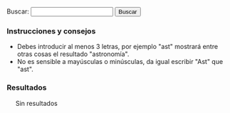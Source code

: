{{header|1=Buscador}}

<form id="search">
Buscar: <input id="entry" type="text" value="" onkeyup="javascript:search();" /> <input id="button" type="button" value="Buscar" onclick="javascript:search();"/>
</form>

=== Instrucciones y consejos ===

* Debes introducir al menos 3 letras, por ejemplo "ast" mostrará entre otras cosas el resultado "astronomía".
* No es sensible a mayúsculas o minúsculas, da igual escribir "Ast" que "ast".

=== Resultados ===

<div id="results" style="margin-left: 20px;">
Sin resultados
</div>

<script type="text/javascript">
    document.getElementById("entry").focus();
    
    //index start
    index = new Array();
    index[0] = new Array('Actividad', 'actividad', 'actividad', new Array('abajo', 'abril', 'acciones', 'acción', 'actividad', 'actividad-foto', 'actividad-foto-', 'actividad-total', 'actividad-total-', 'actividad-wiki', 'actividad-wiki-', 'activity', 'actual', 'ad-hoc', 'alguna', 'all', 'aparecen', 'aportaciones', 'aportación', 'archive', 'archive team', 'archiveteam', 'array', 'avbot', 'añadir', 'años', 'biblioteca', 'blob', 'botijo', 'bots', 'cada', 'cadiz', 'cal-heatmap', 'calendario-mapa', 'calheatmap', 'calor', 'cellsize', 'center', 'centra', 'centralauth', 'cine', 'class', 'clear', 'com', 'combina', 'commons', 'como', 'completo', 'con', 'concentra', 'considerarse', 'consiste', 'contadas', 'controlo', 'cortometrajes', 'cuenta', 'cádiz', 'cámaras', 'dado', 'data', 'date', 'day', 'del', 'demás', 'desarrollar', 'descargable', 'digital', 'displaylegend', 'distintas', 'div', 'documentales', 'domain', 'domaindateformat', 'domaintextformat', 'down', 'días', 'ediciones', 'edición', 'ello', 'else', 'emijrp', 'emijrpbot', 'emijrpbot emijrpbot', 'enero', 'entre', 'escogido', 'esta', 'estadisticas-cine', 'estadísticas', 'estas', 'está', 'están', 'exif', 'extraer', 'extraida', 'facetas', 'fecha', 'file', 'filmaffinity', 'flickr', 'footer', 'for', 'forjas', 'format', 'fotografía', 'fotografías', 'function', 'generadas', 'github', 'global', 'gráfica', 'hacer', 'hay', 'headerheatmap', 'hice', 'highlight', 'highlights', 'http', 'https', 'ideas', 'ilshowall', 'imágenes', 'incluyen', 'index', 'init', 'inner', 'insertan', 'itemname', 'itemselector', 'javascript', 'jpg', 'json', 'kamisama', 'la', 'lang', 'largo', 'las', 'legend', 'legendtitleformat', 'les', 'listado', 'listfiles', 'll', 'log', 'los', 'lower', 'luego', 'martes', 'master', 'max', 'mayoría', 'menos', 'metadatos', 'mi', 'millones', 'min', 'moment', 'monumento', 'mostraba', 'mpedia', 'más', 'name', 'new', 'no', 'nolesvotes', 'obras', 'org', 'otros', 'para', 'participo', 'películas', 'photos', 'php', 'por', 'portal', 'primera', 'principalmente', 'publicación', 'puede', 'puerta', 'puerta tierra', 'puertas', 'puntuado', 'puntuo', 'página', 'que', 'range', 'realiza', 'realizadas', 'recoge', 'referata', 'registran', 'representarlas', 'resumen', 'return', 'saber', 'script', 'selector', 'siguiente', 'sitios', 'size', 'software', 'solamente', 'solo', 'special', 'start', 'startonmonday', 'subdomain', 'subdomaindateformat', 'subdomaintextformat', 'subsecciones', 'subí', 'suman', 'superan', 'team', 'text', 'tiempo', 'tierra', 'title', 'titleformat', 'todas', 'tomo', 'tomé', 'total', 'true', 'twitter', 'type', 'upper', 'value', 'var', 'visionar', 'visualmente', 'votes', 'web', 'weekstartonmonday', 'wiki', 'wikibooks', 'wikidata', 'wikiindex', 'wikimedia', 'wikinews', 'wikipapers', 'wikipedia', 'wikis', 'wiktionary', 'www', 'year', 'years'));
    index[1] = new Array('Alexandra Kollontai', 'diccionarios/biografico', 'kollontai-alexandra', new Array('alexandra', 'alexandra kollontai', 'alexandra-kollontai', 'apellidos', 'clear', 'comunista', 'defensora', 'derechos', 'descripcion', 'destacada', 'enlace', 'fallecimiento', 'fecha', 'feminista', 'footer', 'fue', 'gif', 'gobierno', 'header', 'header-bio', 'historia', 'imagen', 'includeonly', 'kollontai', 'kollontai-alexandra', 'los', 'lugar', 'marzo', 'moscú', 'mujer', 'nacimiento', 'nación', 'noinclude', 'nombre', 'ocupar', 'petersburgo', 'política', 'primera', 'puesto', 'revolucionaria', 'rusa', 'rusia', 'san', 'san petersburgo', 'soviética', 'tamaño', 'una', 'unión', 'unión soviética', 'wiki'));
    index[2] = new Array('Alfredo Grimaldos', 'diccionarios/biografico', 'grimaldos-alfredo', new Array('adultos', 'aguirre', 'alfredo', 'alfredo grimaldos', 'apellidos', 'blanco', 'brazo', 'cabal', 'carrero', 'carrero blanco', 'cia', 'ciencias', 'claves', 'clear', 'complutense', 'compás', 'crítico', 'del', 'descripcion', 'destacan', 'dirigido', 'duende', 'enlace', 'entre', 'es', 'españa', 'español', 'esperanza', 'esperanza aguirre', 'espionaje', 'fallecimiento', 'fecha', 'flamenca', 'flamenco', 'footer', 'franco', 'grimaldos', 'grimaldos-alfredo', 'habiendo', 'header', 'header-bio', 'historia', 'hora', 'iglesia', 'imagen', 'includeonly', 'incorrupto', 'información', 'intrigas', 'investigación', 'la', 'la iglesia', 'licenciado', 'lideresa', 'los', 'lugar', 'madrid', 'muerte', 'música', 'nacimiento', 'noinclude', 'nombre', 'obras', 'otan', 'para', 'periodista', 'política', 'por', 'pp', 'programas', 'radio', 'referéndum', 'revista', 'servicio', 'social', 'sombra', 'sus', 'tamaño', 'también', 'transición', 'universidad', 'universidad complutense', 'washington', 'wiki', 'zaplana'));
    index[3] = new Array('Anotaciones', '.', 'anotaciones', new Array('-bid-enlaces', '-digithum-wlm', 'abril', 'acabar', 'acabaron', 'acampadas', 'acciones', 'activismo', 'actualidad', 'adelante', 'agosto', 'algunas', 'algunos', 'andar', 'anotaciones', 'anterioridad', 'anti-vandalismo', 'antiguos', 'anuncia', 'análisis', 'aplicaciones', 'aportaciones', 'aprendido', 'archive', 'archivos', 'archivos digitales', 'artículo', 'artículos', 'asambleas', 'asilo', 'assange', 'automatizar', 'avbot', 'ayuda', 'año', 'backups', 'bajo', 'basta', 'bibliotecas', 'bid', 'blog', 'bot', 'bots', 'breves', 'browse', 'buscador', 'cada', 'campo', 'caso', 'catalán', 'científica', 'cierra', 'code', 'colección', 'com', 'comento', 'como', 'con', 'concede', 'concretas', 'conservando', 'continúan', 'contribs', 'contributions', 'corriente', 'cosas', 'creador', 'creando', 'crear', 'creciendo', 'creo', 'cultura', 'cultural', 'cámara', 'código', 'datos', 'decenas', 'dedicado', 'del', 'desde', 'despertó', 'details', 'detalle', 'detalles', 'diciembre', 'difusión', 'digital', 'digitales', 'digithum', 'dijo', 'dir', 'documentar', 'dominio', 'día', 'echamos', 'ecuador', 'edu', 'eemijrp', 'ejemplo', 'el', 'el país', 'ello', 'elpais', 'emijrp', 'emijrp user', 'emijrpbot', 'empiezo', 'en', 'enciclopedia', 'enero', 'enlaces', 'entre', 'espana', 'españa', 'español', 'especial', 'estadísticas', 'estafa', 'estar', 'este', 'estos', 'experiencia', 'extraidas', 'fallece', 'fallece michael', 'falta', 'fecha', 'fichas', 'find', 'flickr', 'footer', 'forja', 'fotografías', 'ftrunk', 'fue', 'fueron', 'fundando', 'fundé', 'futuras', 'generaciones', 'generar', 'gente', 'github', 'google', 'google code', 'google knol', 'grabaciones', 'grsln', 'grueso', 'gusta', 'gutenberg', 'ha', 'habido', 'hacer', 'hacia', 'hart', 'haría', 'hay', 'he', 'header', 'hecho', 'hemos', 'herramientas', 'horrillo', 'hoy', 'html', 'http', 'https', 'idea', 'ideas', 'implicaciones', 'imposible', 'imágenes', 'index', 'infinidad', 'internet', 'internet archive', 'interés', 'iss', 'issue', 'julian', 'julian assange', 'julio', 'junio', 'knol', 'kzqod', 'las', 'lenguaje', 'les', 'libre', 'librefind', 'libros', 'licencia', 'limit', 'lista', 'llevaba', 'lo', 'loa', 'los', 'loves', 'luchas', 'límite', 'mangelrp', 'manifestaciones', 'manifestación', 'mano', 'mantenimiento', 'marzo', 'mayo', 'mejoren', 'meta', 'mi', 'michael', 'migrar', 'miles', 'millones', 'mis', 'momento', 'monuments', 'mpedia', 'mucha', 'muchas', 'mucho', 'más', 'nace-la-', 'namespace', 'net', 'nombre', 'noviembre', 'octubre', 'ocurre', 'offset', 'ojs', 'org', 'organizando', 'otras', 'otro', 'otros', 'pablo', 'pablo soto', 'para', 'parado', 'participado', 'participando', 'pasa', 'paso', 'patricia', 'patricia horrillo', 'patrimonio', 'patrimonio cultural', 'país', 'pdf', 'perfil', 'pero', 'php', 'plataformas', 'pocas', 'politica', 'político', 'por', 'preservacion-digital', 'preservación', 'preservados', 'prev', 'primer', 'primera', 'primeras', 'principales', 'principalmente', 'proceso', 'programar', 'proyecto', 'proyecto gutenberg', 'proyectos', 'publicaciones', 'publicado', 'publican', 'publico', 'puedes', 'punta', 'python', 'público', 'que', 'realizando', 'recuperando', 'rediris', 'reflexiones', 'registrado', 'registré', 'repositorios', 'research', 'resumen', 'retomo', 'retomo libre', 'revista', 'rápidamente', 'sabes', 'salido', 'scripts', 'se', 'sección', 'seguido', 'segundas', 'semanas', 'septiembre', 'serían', 'si', 'sido', 'sitios', 'sobre', 'software', 'soto', 'source', 'spanishrevolution', 'special', 'statmediawiki', 'stéphane', 'sucedía', 'svn', 'también', 'tantas', 'tanto', 'tareas', 'target', 'tediosas', 'tengan', 'texto', 'tiempo', 'tipo', 'title', 'todavía', 'todo', 'toolserver', 'trabajando', 'trabajo', 'tras', 'tuve', 'un', 'una', 'unos', 'uoc', 'user', 'view', 'visualización', 'voluntarios', 'vídeo', 'watch', 'web', 'webcitation', 'welcome-the-internet-archive-to-the-commons', 'wiki', 'wiki loves monuments', 'wikidata', 'wikiindex', 'wikimedia', 'wikipedia', 'wikis', 'wikiteam', 'www', 'xdgrsln', 'youtube', 'último'));
    index[4] = new Array('Antonio Gramsci', 'diccionarios/biografico', 'gramsci-antonio', new Array('abril', 'ales', 'antonio', 'antonio gramsci', 'antonio-gramsci', 'antropología', 'apellidos', 'bajo', 'benito', 'benito mussolini', 'biográfica', 'clear', 'comunista', 'condensa', 'cuadernos', 'cárcel', 'del', 'descripcion', 'encarcelado', 'enero', 'enlace', 'escribió', 'existe', 'fallecimiento', 'fascista', 'fecha', 'figura', 'filósofo', 'footer', 'fue', 'fundadores', 'gramsci', 'gramsci-antonio', 'gran', 'header', 'header-bio', 'imagen', 'includeonly', 'italia', 'italiano', 'ling', 'llamados', 'los', 'lugar', 'marxista', 'mussolini', 'nacimiento', 'noinclude', 'nombre', 'obra', 'parte', 'partido', 'partido comunista italiano', 'película', 'periodista', 'png', 'política', 'político', 'roma', 'régimen', 'sobre', 'sociología', 'tamaño', 'teoría', 'teórico', 'una', 'uno', 'wiki', 'ística'));
    index[5] = new Array('Aprender de todo', '.', 'aprender', new Array('ajedrez', 'alemán', 'aprender', 'aprender de todo', 'artes', 'baloncesto', 'bplhu', 'brasileño', 'bs', 'béisbol', 'catalán', 'channel', 'com', 'costumbres', 'cwy', 'cyxxeaue aprender', 'deportes', 'dfulselisa aprender', 'dibujar', 'esperanto', 'fohio', 'footer', 'fútbol', 'gallego', 'ganas', 'gbqttsg', 'gdfulselisa', 'griego', 'header', 'hio', 'historieta', 'hm aprender', 'hoyt', 'https', 'i-qu', 'idiomas', 'inglés', 'italiano', 'ivanevskyvideo', 'jugar', 'kywvly', 'latín', 'lhu aprender', 'lq aprender', 'lxycyxxeaue', 'olq', 'para', 'pia', 'polonia', 'portugués', 'pvbjcprhhgqn', 'recursos', 'ruso', 'ruw', 'sz', 'tiempo', 'tiene', 'todo', 'tyvx', 'uc', 'user', 'w-bua', 'watch', 'wi', 'www', 'xz', 'youtube', 'zem'));
    index[6] = new Array('Arte', '.', 'arte', new Array('aprender', 'arte', 'artísticos', 'año', 'barroco', 'bibliografía', 'castilla', 'clase', 'clases', 'clasicismo', 'com', 'corona', 'cristiano', 'césar', 'dan', 'darle', 'del', 'desarrollar', 'dibujar', 'dividir', 'dos', 'edad', 'edad media', 'egipto', 'el', 'en', 'enlaces', 'espejo', 'estilos', 'externos', 'footer', 'forma', 'grecia', 'gótico', 'hadjinicolaou', 'hasta', 'header', 'historia', 'historieta', 'https', 'ilustración', 'isabelino', 'ivanevskyvideo', 'listas', 'los', 'lucha', 'maestros', 'maestrosdelrealismosocialista', 'manierismo', 'martillo', 'media', 'mesopotamia', 'modernismo', 'nicos', 'obras', 'occidental', 'orígenes', 'para', 'persia', 'períodos', 'plateresco', 'por', 'prehistoria', 'principales', 'proto-', 'que', 'realidad', 'realismo', 'reflejar', 'renacimiento', 'revolución', 'romano', 'romanticismo', 'románico', 'sirve', 'social', 'socialista', 'subpages', 'suele', 'tardío', 'todo', 'transición', 'una', 'user', 'vallejo', 'vanguardias', 'wikidata', 'wordpress', 'www', 'youtube'));
    index[7] = new Array('Astronomía', '.', 'astronomia', new Array('adelante', 'agosto', 'ahí', 'algo', 'algunas', 'alguno', 'algún', 'align', 'altitud', 'amanecer', 'analógica', 'anillos', 'apertura', 'aquí', 'arriba', 'astronomía', 'así', 'atardecer', 'atención', 'audible', 'aunque', 'axea', 'año', 'bajo', 'casi', 'celestes', 'center', 'cielo', 'ciertas', 'circunstancias', 'ciudad', 'com', 'como', 'comunicaciones', 'con', 'confundir', 'conjunto', 'consulta', 'contra', 'convertidas', 'coordenadas', 'cosas', 'cualquier', 'cuerpos', 'curiosear', 'cádiz', 'cámara', 'cómo', 'dado', 'dar', 'debes', 'del', 'desde', 'desnudo', 'destello', 'destellos', 'diario', 'distintas', 'dividir', 'dos', 'durante', 'día', 'días', 'dónde', 'eclipse', 'eclipses', 'electromagnéticas', 'emijrp', 'emisiones', 'en', 'esas', 'espacial', 'españa', 'estación', 'estación espacial internacional', 'estas', 'estos', 'estrellas', 'explicaciones', 'explicar', 'explorar', 'file', 'flickr', 'font-size', 'footer', 'fotografías', 'fqe', 'funciona', 'grabé', 'gustado', 'gvmbuxqguoc', 'gvmbuxqguoc sol', 'ha', 'habido', 'hace', 'hay', 'hayas', 'header', 'heavens-above', 'hora', 'http', 'https', 'humano', 'imagen', 'incluso', 'indicaciones', 'intentaré', 'internacional', 'introducir', 'iridium', 'iss', 'jpg', 'júpiter', 'kdpfrw', 'kzqod', 'la', 'libros', 'llama', 'loa', 'los', 'los toruños', 'luz', 'marte', 'mercurio', 'mirar', 'miscelánea', 'momentos', 'muchas', 'mundo', 'más', 'neptuno', 'ngl', 'nikon', 'no', 'noche', 'observación', 'observado', 'ojo', 'orbitan', 'otros', 'paneles', 'para', 'parque', 'parte', 'partes', 'paso', 'pasos', 'permite', 'photos', 'planeta', 'planetas', 'podido', 'por', 'posible', 'prismáticos', 'probablemente', 'provincia', 'práctica', 'prácticamente', 'puedas', 'puede', 'pueden', 'que', 'qué', 'rango', 'reflejo', 'right', 'rwnpxll', 'ry', 'rápidamente', 'saber', 'saberlo', 'saturno', 'satélites', 'sea', 'segundos', 'semana', 'ser', 'set-', 'sh', 'siempre', 'simple', 'sin', 'sol', 'solar', 'solo', 'son', 'style', 'suelen', 'sus', 'table', 'también', 'tantos', 'telescopio', 'tengo', 'teorías', 'text-align', 'teórica', 'thumb', 'tierra', 'todas', 'todos', 'tomar', 'top', 'toruños', 'total', 'trípode', 'tus', 'una', 'universo', 'unos', 'urano', 'usando', 'valign', 'varias', 'varios', 'veces', 'venus', 'venus-torunos', 'ver', 'visible', 'visibles', 'vista', 'visto', 'watch', 'web', 'width', 'www', 'xll', 'youtube', 'yyws', 'yyws júpiter', 'zona', 'épocas'));
    index[8] = new Array('Audio', '.', 'audio', new Array('activismo', 'ahora', 'algunos', 'archivos', 'armada', 'armados', 'audio', 'autónomos', 'años', 'barrio', 'barrio canino', 'barriocanino', 'canino', 'charlas', 'com', 'con', 'conferencias', 'crónica', 'cultura', 'cultura libre', 'democrática', 'escuchar-rescate-audio-para-pensar', 'etc', 'footer', 'foundation', 'grupos', 'header', 'html', 'http', 'https', 'intelectual', 'ivoox', 'largo', 'libertarios', 'libre', 'long', 'long now foundation', 'longnow', 'makusi', 'manzanamecanica', 'maqxz-zkw grupos', 'memoria', 'nodo', 'now', 'org', 'para', 'pensamiento', 'pensar', 'plazo', 'pnmaqxz-zkw', 'podcast', 'podcasts', 'programas', 'propiedad', 'radio', 'radiorecuperandomemoria', 'recuperando', 'recuperando memoria', 'red', 'rescate', 'rrne', 'seminars', 'sobre', 'software', 'soundcloud', 'sueños', 'también', 'tecnología', 'traficantes', 'traficantesdesue-os', 'transacción', 'user', 'videos', 'watch', 'wordpress', 'www', 'xu', 'youtube'));
    index[9] = new Array('Barcelone et son parc', '.', 'barcelone-et-son-parc', new Array('acerca', 'algunas', 'algunos', 'align', 'altura', 'aparece', 'apreciar', 'apreciarse', 'archives', 'archivo', 'arcy', 'arreglando', 'arriada', 'así', 'barcelona', 'barcelone', 'barcelone et son parc', 'barco', 'bibliografía', 'bois', 'calle', 'caso', 'center', 'central', 'chomon', 'chomón', 'chomón barcelona', 'cineasta', 'claridad', 'cnc', 'col', 'colón', 'como', 'completa', 'con', 'contiene', 'corto', 'cortometraje', 'cristóbal', 'cristóbal colón', 'créditos', 'crépuscule', 'cámara', 'de', 'debajo', 'del', 'derecha', 'desde', 'dicha', 'dirigido', 'divide', 'documental', 'dqc-spxdau', 'du', 'duración', 'edificio', 'el', 'en', 'encima', 'encuentra', 'enfocada', 'entra', 'entre', 'escena', 'escenas', 'ese', 'español', 'esta', 'estatua', 'está', 'et', 'existe', 'explicación', 'ficha', 'figuras', 'filigrana', 'film', 'filmación', 'filmado', 'filmoteca', 'fondo', 'footer', 'género', 'hacia', 'header', 'https', 'humanas', 'imagen', 'inferior', 'interpone', 'intuye', 'izquierda', 'justa', 'la', 'lacòpia', 'les', 'literal', 'los', 'mar', 'metadatos', 'metros', 'minutos', 'monumento', 'movimiento', 'mudo', 'mástil', 'obreros', 'org', 'parc', 'parcial', 'parque', 'parte', 'pathé', 'pedestal', 'película', 'per', 'pero', 'personas', 'pionero', 'plano', 'por', 'posteriores', 'primera', 'procedència', 'producció', 'propiamente', 'proviene', 'puede', 'puerto', 'qdqc-spxdau', 'que', 'qué', 'realització', 'reflejos', 'right', 'rodeado', 'segundo', 'segundos', 'siguiente', 'similar', 'son', 'style', 'su', 'table', 'también', 'text-align', 'titulado', 'total', 'transcripción', 'turolense', 'título', 'una', 'vela', 'ver', 'versión', 'verá', 'visión', 'vista', 'wiki', 'wikipedia', 'youtube'));
    index[10] = new Array('Biblioteca', '.', 'biblioteca', new Array('-a-la-izquierda-de-lo-posible', '-abajo-el-r-gimen', '-antolog-a', '-breve-historia-del-tiempo', '-claves-de-la-transici-n-', '-contrapoder-sindical-etnograf-a-cr-tica-e-investigaci-n-aplicada-en-la', '-conversaciones-sobre-la-iii-rep-blica', '-cosas-que-todo-el-mundo-deber-a-saber-sobre-ciencia', '-cuando-las-pel-culas-votan', '-diego-ca-amero-valle', '-el-estado-y-la-revoluci-n', '-el-libro-de-la-disidencia', '-el-libro-verde', '-el-manifiesto-comunista', '-el-mes-as-rojo-un-ensayo-sobre-juan-manuel-s-nchez-gordillo', '-el-movimiento-libertario-en-la-transicion', '-el-oro-de-los-dioses', '-el-sabueso-de-los-baskerville', '-el-telar-m-gico---el-cerebro-humano-y-la-computadora', '-el-universo-ambidiestro-i', '-el-universo-ambidiestro-ii', '-el-universo-desbocado', '-emilio', '-escritos-revolucionarios', '-est-usted-de-broma-sr-feynman', '-intxaurrondo-la-sombra-del-nogal', '-la-arboleda-perdida', '-la-comuna-de-par-s', '-la-conexi-n-c-smica', '-la-creaci-n-del-universo', '-la-creacion', '-la-estrella-de-los-cheroquis', '-la-flecha-del-tiempo', '-la-lucha-obrera-en-el-cine', '-la-otra-alemania-la-rda-conversaciones-con-margot-honecker', '-las-brujas-de-la-noche-el-', '-las-cartas-de-la-pirenaica', '-las-maestras-de-la-rep-blica', '-manifiesto-scum', '-maquiavelo-frente-a-la-gran-pantalla', '-marie-curie-y-su-tiempo', '-me-llaman-el-solitario', '-micel-nea-matem-tica', '-que-viene-el-cometa', '-regimiento-taman-de-aviadoras-sovi-ticas-e', '-respuesta-a-todo', '-s-se-puede-cr-nica-de-una-peque-a-gran-victoria', '-software-libre-para-una-sociedad-libre', '-superfuerza', '-teatro-selecto', '-una-estrella-llamada-sol', '-una-habitaci-n-propia', 'abajo', 'abiertas', 'acero', 'actual', 'ada', 'adaptar', 'adolfo', 'adultos', 'against', 'agua', 'akal', 'alberti', 'alberto', 'alemania', 'alfredo', 'algunas', 'algunos', 'allan', 'almacenada', 'almacén', 'alpha', 'am', 'ambidiestro', 'amor', 'américa', 'américa latina', 'andaluz', 'anguita', 'anotando', 'anticapitalista', 'antología', 'antonio', 'antón', 'aplicada', 'aquí', 'arbe', 'arboleda', 'archive', 'archives', 'archivo', 'arretxe', 'arthur', 'arthur conan', 'arturo', 'artículos', 'asociación', 'asociación cultural antón makarenko', 'atkins', 'atrapasueños', 'aunque', 'author', 'autogestionada', 'autoría', 'aviadoras', 'baskerville', 'bastante', 'bcn', 'behe', 'beltr', 'beltrán', 'beltrán roca', 'biblioteca', 'biblioteca creando pueblo', 'biblioteca feminista', 'biblioteca nacional', 'biblioteca pensamiento crítico', 'bibliotecafeminista', 'bibliotecas', 'blockquote', 'blogspot', 'bnjm', 'bolchetvo', 'book', 'books', 'booksources', 'breve', 'broma', 'brujas', 'busc', 'buscar', 'buscón', 'bécquer', 'búsquedas', 'cabo', 'cabo trafalgar', 'caja', 'calder', 'carl', 'carl sagan', 'carlos', 'cartas', 'carter', 'caso', 'catalogo', 'catálogo', 'catálogos', 'caída', 'cañamero', 'center', 'cerebro', 'cerebros', 'cgi-bin', 'charles', 'che', 'cheroquis', 'chile', 'chocolate', 'ciencia', 'ciencias', 'ciencias sociales', 'cientos', 'científicas', 'cine', 'clapham', 'class', 'claves', 'clásicos', 'coger', 'cogeréis', 'colau', 'colecciones', 'com', 'cometa', 'como', 'compare', 'completa', 'computadora', 'comuna', 'comunal', 'comunista', 'comunistas', 'con', 'conan', 'conexión', 'congreso', 'congreso nacional', 'contiene', 'contrapoder', 'conversaciones', 'conversación', 'copia', 'corso', 'corval', 'corvalán', 'cosas', 'coveney', 'cquer', 'creacion', 'creación', 'creada', 'creado', 'creando', 'creandopueblo', 'created', 'cruz', 'crítica', 'crítico', 'crónica', 'cuando', 'cuba', 'cuba josé martí', 'cubano', 'cuenta', 'cultural', 'curie', 'customkey', 'cósmica', 'darwin', 'davies', 'days', 'de', 'debería', 'del', 'derechos', 'desbocado', 'descargable', 'descargar', 'descartes', 'desmond', 'desnudo', 'details', 'diego', 'diego cañamero valle', 'dioses', 'discourse', 'disidencia', 'disponibles', 'doble', 'doctrina', 'documental', 'documentos', 'dominio', 'don', 'don juan tenorio', 'doyle', 'díficiles', 'economía', 'edgar', 'edgar allan', 'editorial', 'editoriales', 'editorialklinamen', 'edu', 'eduard', 'eduardo', 'educación', 'educación popular', 'ejemplos', 'el', 'el libro verde', 'el manifiesto comunista', 'el mono desnudo', 'el movimiento libertario en la transicion', 'el solitario', 'el sí de las niñas', 'el universo', 'elena', 'elena sánchez', 'ellas', 'elviejotopo', 'en', 'encontrar', 'encontrarás', 'encuentran', 'engels', 'enlaces', 'enrique', 'enrique pérez', 'ensayo', 'entre', 'erich', 'ernesto', 'ernesto che', 'escritos', 'espanol', 'español', 'especialmente', 'especie', 'esquivel', 'esta', 'estado', 'este', 'estos', 'estrella', 'está', 'etnografía', 'eus', 'externos', 'fascism', 'feminista', 'fern', 'fernández', 'feynman', 'filosofía', 'flecha', 'fontova', 'footer', 'formación', 'forrest', 'frances', 'francisco', 'franz', 'free', 'free literature', 'freeliterature', 'frente', 'friedrich', 'friedrich engels', 'fuentes', 'function', 'fundado', 'fundamentos', 'gaddafi', 'galeano', 'gamow', 'gardner', 'gato', 'generado', 'genes', 'george', 'gim', 'giménez', 'gonzalo', 'goodreads', 'google', 'gordillo', 'gramsci', 'gran', 'graphics', 'grimaldos', 'guerra', 'guevara', 'gustavo', 'gustavo adolfo', 'gutenberg', 'gws', 'habitación', 'hacer', 'hart', 'hawking', 'header', 'hiperespacio', 'historia', 'hombre', 'honecker', 'href', 'htm', 'html', 'http', 'https', 'humano', 'hélice', 'icaria', 'icariaeditorial', 'iglesias', 'iglesias turrión', 'ii', 'ii guerra mundial', 'iii', 'iii república', 'ilich', 'ilyich', 'importar', 'index', 'indice', 'individuales', 'información', 'inglés', 'instituto', 'instituto cubano', 'inteligente', 'interesantes', 'internet', 'intxaurrondo', 'inventado', 'investigación', 'ion', 'iosif', 'iosif samuilovich', 'isbn', 'izquierda', 'jaime', 'jaime giménez', 'jaleo', 'jaleoandalucia', 'james', 'jastrow', 'javascript', 'joaqu', 'joaquín', 'joaquín recio', 'john', 'jos', 'josé', 'josé manuel', 'joyas', 'juan', 'juan manuel sánchez gordillo', 'julio', 'ka', 'kafka', 'kaku', 'karl', 'karl marx', 'klinamen', 'koha', 'la', 'la caja negra de darwin', 'la caída', 'la conexión cósmica', 'la creacion', 'la estrella', 'la lucha obrera en el cine', 'la pirenaica', 'la república', 'label', 'lacaidaeditorial', 'lamalatesta', 'las', 'las maestras', 'latina', 'laura', 'leandro', 'lenin', 'leo', 'leyendas', 'libertaria', 'libertario', 'library', 'libre', 'libreria-atrapasuenos', 'librería-editorial', 'libro', 'libros', 'libros socialismo actual', 'librosml', 'lice', 'list', 'listado', 'listados', 'listas', 'literatura', 'literature', 'llama', 'llamada', 'llaman', 'localecompare', 'los', 'los cheroquis', 'los trabajadores en la gran pantalla', 'lucha', 'luis', 'línea', 'm-e', 'machiavelli', 'madariaga', 'madrid', 'maestras', 'makarenko', 'manifiesto', 'manuel', 'maquiavelo', 'margot', 'margot honecker', 'marie', 'marie curie', 'mart', 'martin', 'martí', 'martínez', 'marx', 'marxismo', 'marxista', 'marxistas', 'marxists', 'marxists internet archive', 'matemática', 'material', 'mayoría', 'me', 'memoria', 'mesías', 'metamorphosis', 'method', 'micelánea', 'micelánea matemática', 'michael', 'michael hart', 'michio', 'miguel', 'miguel ángel', 'miles', 'mono', 'morat', 'moratín', 'morris', 'movimiento', 'movimientos', 'muammar', 'muchas', 'mundial', 'mundo', 'murrell', 'mágico', 'mármol', 'más', 'música', 'nacional', 'nchez', 'ncipe', 'ndash', 'ndez', 'nega', 'negra', 'negro', 'net', 'nez', 'ngel', 'ni', 'niccol', 'niccolò', 'nigel', 'niken', 'niñas', 'no', 'noche', 'nogal', 'novosti', 'nuestros', 'nuevas', 'numeric', 'obras', 'obrera', 'online', 'onlinebooks', 'opac-search', 'orden-alfabetico', 'org', 'organizaciones', 'organización', 'oro', 'otra', 'otras', 'otros', 'pablo', 'pablo iglesias', 'page', 'pantalla', 'para', 'parís', 'patente', 'pathfinder', 'pathfinder press', 'paul', 'paul charles william', 'países', 'películas', 'pensamiento', 'pequeña', 'perdida', 'perfil', 'peter', 'php', 'pies', 'pirenaica', 'planeta', 'poe', 'política', 'popular', 'populares', 'por', 'posible', 'press', 'progreso', 'project', 'project gutenberg', 'proletariado', 'propia', 'provenientes', 'príncipe', 'publican', 'pueblo', 'pueblo trabajador andaluz', 'pueblos', 'pueblos unidos', 'puede', 'puedes', 'punset', 'puntos', 'puntuado', 'páginas', 'pérez', 'pérez-reverte', 'público', 'que', 'quevedo', 'rafael', 'rda', 'recio', 'recopila', 'recopilan', 'reed', 'regimiento', 'regimiento taman', 'relacionada', 'relatos', 'ren', 'rené', 'república', 'respuesta', 'return', 'reverte', 'revolucionarios', 'revolución', 'rez', 'rica', 'richard', 'rimas', 'rmol', 'robert', 'roca', 'rojo', 'romero', 'ron', 'rosario', 'régimen', 'saber', 'sabueso', 'sagan', 'samuilovich', 'script', 'scum', 'search', 'selecto', 'shakespeare', 'shklovsky', 'shook', 'show', 'sindical', 'sindicales', 'sindicalismo', 'sirve', 'sitios', 'sobre', 'sociales', 'socialismo', 'socialismoactual', 'socialistas', 'sociedad', 'software', 'sol', 'solanas', 'solidaridad', 'solidaridad obrera', 'solidaridadobrera', 'solitario', 'sombra', 'somos', 'son', 'sort', 'sortable', 'sorttable', 'soviéticas', 'special', 'sr', 'ssl', 'stallman', 'stephen', 'struggle', 'style', 'sueños', 'superfuerza', 'sánchez', 'sánchez ron', 'sí', 'tabla', 'table', 'taman', 'tareas', 'teatro', 'telar', 'templando', 'ten', 'ten days', 'tenorio', 'terror', 'text', 'text-align', 'that', 'the', 'the metamorphosis', 'the online books page', 'tiempo', 'tienen', 'tierra', 'title', 'todo', 'topo', 'trabajador', 'trabajadores', 'trade', 'traducidas', 'trafalgar', 'traficantes', 'transicion', 'transición', 'trefil', 'tuffnew', 'tumblr', 'turri', 'turrión', 'txalaparta', 'type', 'título', 'un', 'una', 'unidos', 'unions', 'universo', 'unos', 'upenn', 'user', 'usted', 'valerie', 'valle', 'various', 'venas', 'verde', 'vez', 'viaje', 'victoria', 'vida', 'vida inteligente en el universo', 'viejo', 'viene', 'virginia', 'vivo', 'vladimir', 'vladimir ilich lenin', 'vladimir ilyich', 'von', 'votan', 'voy', 'watson', 'web', 'wikipedia', 'wikitable', 'wilhelmi', 'william', 'woolf', 'wordpress', 'world', 'www', 'zorrilla', 'ángel', 'única'));
    index[11] = new Array('Biblioteca Nacional de España', '.', 'bne', new Array('aa', 'afganistán', 'alcalá', 'alemania', 'alexandr', 'algunos', 'arqueológico', 'así', 'aun', 'bablica', 'bcn', 'bib', 'biblioteca', 'biblioteca nacional', 'biblioteca nacional de españa', 'blog', 'bne', 'catalogo', 'catálogo', 'centro', 'colombo-soviético', 'comparte', 'comprobado', 'con', 'continuación', 'conversaciones', 'corvalán', 'cuenta', 'cultural', 'datos', 'democr', 'dependencias', 'desde', 'detalle', 'detectado', 'donde', 'dumnova', 'ediciones', 'edificio', 'editorial', 'editorial fundamentos', 'el', 'el blog', 'enlaces', 'enumero', 'españa', 'español', 'están', 'existen', 'externos', 'falta', 'faltan', 'fondo', 'footer', 'fundamentos', 'header', 'henares', 'historia', 'honecker', 'http', 'ical', 'instituto', 'intercambio', 'intercambio cultural colombo', 'kabul', 'la', 'la biblioteca nacional', 'libro', 'libros', 'los', 'lucha', 'luis', 'madrid', 'margot', 'margot honecker', 'materia', 'mayo', 'millones', 'museo', 'museo arqueológico nacional', 'más', 'nacional', 'nadra', 'novosti', 'otra', 'paseo', 'portal', 'principal', 'projanov', 'pueblo', 'que', 'rda', 'recoletos', 'rep', 'rodolfo', 'sede', 'siquiera', 'sobre', 'socialismo', 'soviético', 'también', 'tica', 'tiene', 'todos', 'títulos', 'uhtbin', 'verdad', 'vv', 'webcat', 'www', 'yenia', 'árbol'));
    index[12] = new Array('Camino de Santiago', 'viajes', 'camino-de-santiago', new Array('-camino', '-via', 'acaso', 'acostumbrarse', 'aig', 'al', 'albergues', 'alberguesdelcamino', 'algunas', 'algunos', 'algún', 'aliviar', 'alojamientos', 'ana', 'ana ruiz', 'andando', 'andar', 'ayuda', 'años', 'bastón', 'bien', 'bt-wq', 'búsqueda', 'cada', 'caminante', 'caminar', 'camino', 'camino de santiago', 'camino primitivo', 'caminodesantiago', 'caminos', 'casa', 'colgarlo', 'com', 'como', 'compostela', 'con', 'conocer', 'consejos', 'consumer', 'convertido', 'cumplir', 'del', 'descansar', 'desde', 'diarios', 'diferentes', 'diploma', 'distancia', 'distintos', 'dormir', 'durante', 'día', 'el', 'elcaminoasantiago', 'ella', 'encuentra', 'enlaces', 'entre', 'eroski', 'es', 'esa', 'espalda', 'españa', 'especializada', 'espirituales', 'etapa', 'evitar', 'exclusivamente', 'existen', 'externos', 'extranjero', 'fardar', 'ficheros', 'final', 'fines', 'flickr', 'footer', 'foroperegrinos', 'francés', 'física', 'gente', 'google', 'guia-camino-santiago-madrid', 'guia-via-plata', 'gustaría', 'guía', 'guías', 'gws', 'habitual', 'hace', 'hacer', 'hacerlo', 'hasta', 'hay', 'header', 'hecho', 'hostales', 'htm', 'http', 'https', 'ilustrativos', 'imprescindible', 'infinitos', 'información', 'internet', 'kilómetros', 'la', 'la plata', 'las', 'llevar', 'los', 'los-albergues-distintivo', 'lugares', 'madrid', 'mayoría', 'me', 'meses', 'mochila', 'muchos', 'muy', 'más', 'mínimo', 'notas', 'obtener', 'para', 'parten', 'partir', 'pasando', 'pdf', 'pegada', 'peregrino', 'personal', 'peso', 'php', 'pie', 'piernas', 'planificacion', 'plata', 'poder', 'por', 'posibles', 'preparacion', 'preparación', 'previa', 'primitivo', 'privados', 'propia', 'propio', 'prueba', 'publicaciones', 'pueblo', 'puedes', 'puntos', 'públicos', 'que', 'quedas', 'query', 'quiere', 'realmente', 'recomienda', 'requiere', 'results', 'ruiz', 'saco', 'salón', 'santiago', 'sarria', 'search', 'servicios', 'sin', 'sobre', 'sobrepase', 'solo', 'son', 'ssl', 'sujeta', 'superación', 'tablas', 'tablaspreparacion', 'también', 'techo', 'text', 'tirado', 'turismocastillayleon', 'un', 'una', 'unos', 'varios', 'vaya', 'via', 'viewforum', 'vía', 'vídeos', 'watch', 'www', 'youtube', 'ánimo'));
    index[13] = new Array('Chile', 'diccionarios/geografico', 'chile', new Array('berlín', 'bibliografía', 'bild', 'chile', 'chileno', 'cine', 'corvalán', 'cronología', 'del', 'desarrollar', 'documentales', 'exilio', 'footer', 'header', 'hemeroteca', 'luis', 'línea', 'noinclude', 'nuestra', 'períodos', 'por', 'revolucionaria', 'tres', 'verlag', 'verlag ziet', 'ziet'));
    index[14] = new Array('Cine', 'cine', 'cine', new Array('---', '--cine', '--manifiesto', '-dziga-vertov-cine-ojo-kino-glaz', '-hm', '-peliculas-sobre-la-situacion-de-la-mujer-en-el-mundo', 'aa', 'aab', 'abandomoviez', 'abandoned', 'abandones', 'abandonmoviez', 'abierta', 'abiertamente', 'abierto', 'about', 'abr', 'abril', 'absorbido', 'acciones', 'achtung', 'acontecimientos', 'acorazado', 'activo', 'actores', 'actualidad', 'acuñado', 'acuñó', 'ada', 'adcula', 'adculas', 'adentro', 'adn', 'adolfo', 'adolfo garijo', 'adolfogarijo', 'adrgc', 'advsearch', 'aelita', 'af', 'afganistán', 'after', 'afín', 'agenda', 'agita', 'aguiluchos', 'agustín', 'aire', 'akal', 'akira', 'aktiengesellschaft', 'al', 'alacarta', 'alain', 'alamo', 'alan', 'alas', 'alatriste', 'alcoholismo', 'alden', 'aldo', 'alea', 'alejandro', 'aleksandr', 'aleksandr nevski', 'alemana', 'alemania', 'alex', 'alfonso', 'alfred', 'alguien', 'alguna', 'algunas', 'algunos', 'alicia', 'align', 'alineados', 'allende', 'allfilms', 'almería--', 'alternatiu', 'alternativa', 'alternativo', 'alternos', 'alumna', 'alvarez', 'amadeus', 'amanecer', 'ambas', 'ambientadas', 'ambientados', 'amelie', 'amenábar', 'americano', 'amiel', 'amnistía', 'amour', 'ampliación', 'amén', 'anarquismo', 'anarquista', 'anarquistas', 'and', 'andadura', 'andréi', 'andréi rubliov', 'andréi tarkovski', 'andrés', 'andrés linares', 'andy', 'anexo', 'animación', 'animadas', 'animatrix', 'anna', 'anna sullivan', 'antes', 'anthony', 'anti-belicista', 'anti-war', 'antich', 'antifascista', 'antifranquista', 'antonio', 'antonioni', 'anualmente', 'apache', 'apocalipsis', 'apocalypse', 'apocalypse now', 'apolítico', 'aprendí', 'apuntes', 'aragón', 'aranoa', 'arca', 'arcadia', 'archive', 'archivo', 'ardientes', 'argel', 'argelia', 'argentinos', 'argo', 'argonautas', 'arkadin', 'arkadin ediciones', 'arma', 'armand', 'armand guerra', 'armand-guerra-renaciendo-de-la-metralla', 'aronofsky', 'arriesgadas', 'art', 'arte', 'artes', 'arthur', 'articulo', 'arts', 'artículo', 'asesinato', 'asesino', 'asianfilmseries', 'asiáticas', 'aspectos', 'atado', 'atiq', 'atrapado', 'attr', 'aunque', 'aurora', 'avatar', 'avatares', 'aventura', 'aveu', 'avtavu', 'avtavu la guerra civil', 'aw cine', 'año', 'años', 'ba', 'bailando', 'bajos', 'balzac', 'bandits', 'barbaro', 'barbero', 'barcelona', 'barriocaninovol', 'barrios', 'barry', 'bartolomé', 'base', 'bases', 'basilio', 'basta', 'bastante', 'bat', 'batalla', 'batallas', 'bazar', 'baúles', 'bb', 'bc', 'bd', 'be', 'beatty', 'bebé', 'bechdel', 'bechdeltest', 'bej', 'bella', 'bellflower', 'belén', 'benigni', 'benito', 'bergman', 'berlin', 'bernardo', 'bernardo bertolucci', 'berri', 'bertolucci', 'biblio', 'bibliografía', 'bicentenario', 'bicicletas', 'bielorrusia', 'bien', 'bienvenidos', 'bigelow', 'bill', 'billy', 'bitelchús', 'bitstream', 'black', 'black hawk', 'blanco', 'blog', 'blogspot', 'blomkamp', 'bloody', 'bloody sunday', 'bloque', 'blpyi', 'bmu', 'bnt', 'bobby', 'boinas', 'bolivariana', 'bolivia', 'boliviano', 'bollain', 'bollaín', 'bollero', 'bollero real', 'books', 'border', 'born', 'borradora', 'borscht', 'borscht western', 'boulevard', 'bourne', 'brasileño', 'braveheart', 'bravo', 'brian', 'bridge', 'brigadas', 'broad', 'broad bellflower', 'brockovich', 'brooks', 'bros', 'browse', 'bruno', 'bryan', 'buenos', 'bulaji', 'bulgaria', 'bulworth', 'burke', 'burton', 'buñuel', 'bwana', 'bwqs', 'bx', 'bélicas', 'bélico', 'búsquedas', 'caballeros', 'cabaña', 'cabeza', 'cacitel', 'cada', 'cadena', 'caida', 'caja', 'calabuig', 'camaradas', 'cambiar', 'cameron', 'camino', 'campanilla', 'campos', 'campánula', 'can', 'canal', 'canalcultura', 'canción', 'candidaturas', 'canh', 'cantante', 'cantidad', 'caos', 'caparrós', 'caparrós lera', 'capital', 'capitalista', 'capitanes', 'captain', 'captain corelli', 'capuchinos', 'carga', 'carla', 'carlos', 'carn', 'carne', 'carpenter', 'carrera', 'carruth', 'carter', 'cas', 'casa', 'caso', 'cassavetes', 'castaway', 'cat', 'catalana', 'catalunya', 'catarata', 'categor', 'category', 'categoría', 'categorías', 'catálogo', 'cazador', 'cebada', 'cecilia', 'cecilia bartolomé', 'cediendo', 'celebra', 'celebrado', 'center', 'central', 'centralizados', 'cerca', 'chanois', 'chaplin', 'chaqueta', 'charles', 'che', 'checoslovaquia', 'chico', 'chile', 'chile films', 'chilena', 'chileno', 'china', 'chinoise', 'choe', 'chom', 'chomski', 'chomón', 'chris', 'cielo', 'cielos', 'ciencia', 'ciencias', 'ciertos', 'cine', 'cine alternativo', 'cine chile', 'cine chileno', 'cine documental', 'cine gorki', 'cine máximo gorki', 'cine-a-la-intemperie', 'cine-mudo-espana', 'cine-ojo', 'cineasta', 'cineastas', 'cinechile', 'cineclubs', 'cinema', 'cinema alternatiu', 'cinema marginal', 'cinema third cinema', 'cinemat', 'cinematexas', 'cinematogr', 'cinematograf', 'cinematografía', 'cinematográfica', 'cinematográficos', 'cinematógrafo', 'cinerevolucionario', 'cinesocialpoliticoyrevolucionarioparacompartir', 'cinesocialpoliticoyrevolucionarioparacompartir cine', 'cinetecavirtual', 'cinetecavirtual chilena', 'cineyanarquismo', 'cineyderechoshumanos', 'cineyeducacion', 'cineyguerracivilespaola', 'ciudad', 'civil', 'civiles', 'cl', 'claire', 'clase', 'claude', 'claude berri', 'cloak', 'clouds', 'club', 'clásicos', 'cnje', 'cnt', 'cnt-fai', 'co-fundado', 'cogió', 'cohete', 'col', 'cola-loca', 'colaboradores', 'colaborando', 'colectivización', 'colectivizó', 'colectivo', 'colectivo cine', 'colectivo-cine-madrid', 'colectivodecine', 'colectivodecinedemadrid', 'colectivos', 'colin', 'coline', 'colonialismo', 'color', 'columbus', 'com', 'comanche', 'comandante', 'comedia', 'comedias', 'comenzado', 'comenzar', 'comenzó', 'comité', 'communication-society', 'como', 'como dios', 'compartir', 'compañero', 'compañero presidente', 'completo', 'comprometida', 'compuesta', 'compuesto', 'comunicación', 'comunidades', 'con', 'conciencia', 'concierto', 'conciertos', 'concretos', 'condiciones', 'conferencias', 'confesión', 'conflicto', 'conforman', 'conformista', 'conjunto', 'conocer', 'conocidas', 'conocido', 'conseguir', 'considera', 'constantin', 'constantin costa', 'constituyéndose', 'construyen', 'contact', 'contados', 'contestatario', 'contiendas', 'continuación', 'contra', 'contracorriente', 'contre', 'contó', 'conviene', 'cooperativa', 'cooperativa obrera cinematográfica', 'coppola', 'corcuera', 'corea', 'corelli', 'corriente', 'corto', 'cortometrajes', 'cortos', 'cortázar', 'cosas', 'costa-gavras', 'costurera', 'count', 'country', 'courtroom', 'craig', 'creación', 'creada', 'creadas', 'creado', 'creator', 'cristian', 'cristo', 'cronica', 'cronocrímenes', 'crua', 'crussels', 'cseashawaii', 'cuadrada', 'cuales', 'cuando', 'cuantos', 'cuarón', 'cuatrocientos', 'cuba', 'cubacine', 'cubana', 'cubano', 'cubanos', 'cube', 'cubre', 'cubren', 'cuco', 'cuerpos', 'culpable', 'cult', 'cultura', 'culturacolectiva', 'curt', 'curtis', 'cárcel', 'dagger', 'dai', 'daldry', 'dalton', 'daniel', 'dar', 'darabont', 'darren', 'database', 'dateissued', 'datos', 'david', 'day', 'days', 'de', 'de francisco', 'de sica', 'deadly', 'deadz-d', 'decenas', 'dedicado', 'defa', 'defa film library', 'deja', 'del', 'della', 'democrática', 'denis', 'denuncia', 'derechos', 'derribado', 'dersu', 'dersu uzala', 'desacuerdos', 'desaparecido', 'desarrollar', 'desarrollo', 'desde', 'desierto', 'después', 'destacaban', 'destacadas', 'destacamento', 'details', 'detenidos', 'detrás', 'deutsche', 'diamante', 'diario', 'diarios', 'dias-cine-vanguardia-sovietica-', 'dias-cine-vanguardia-sovietica-eisenstein', 'dias-de-cine', 'diccionario', 'dictadura', 'diferencia', 'difundidas', 'digital', 'dinero', 'dios', 'dioses', 'director', 'directores', 'dirigido', 'dirigir', 'dirty', 'disidencia', 'dispone', 'distinción', 'distinta', 'distintos', 'distribuidora', 'distribuidoras', 'distribuyó', 'distrito', 'diversas', 'diversos', 'do', 'doblajes', 'doc', 'documentación', 'documental', 'documentales', 'documentos', 'documusac', 'dok', 'don', 'dona', 'dong', 'dormida', 'dos', 'doug', 'douglas', 'doy', 'dozen', 'dragon', 'dragon fly', 'dram', 'drama', 'dramas', 'dramatización', 'dramático', 'driver', 'dspace', 'dueñas', 'durante', 'during', 'dyc', 'dz', 'dziga', 'dziga vertov', 'día', 'días', 'díaz', 'díaz yanes', 'e-mail', 'earth', 'east', 'east german', 'eastern', 'ecured', 'ed', 'edel', 'ediciones', 'edmsq', 'edu', 'educacion', 'edukadores', 'edward', 'edén', 'eisenstein', 'ejemplo', 'ejército', 'ejército rojo', 'ekk', 'ekxbmc', 'el', 'el cine', 'el padrino', 'el santo oficio', 'el-cine-espanol-que-se-quiso-que-olvidaramos-parte-', 'elefante', 'elem', 'elementos', 'elio', 'eliseo', 'ellas', 'ello', 'ellos', 'eltornillodeklaus', 'em', 'emilio', 'emmerich', 'empleando', 'en', 'enciclopedia', 'encontrar', 'encontrarás', 'encubierta', 'encuentra', 'encuentran', 'enemigo', 'enemigo público', 'enero', 'enrique', 'entierros', 'entre', 'entretenimiento', 'entrevista-griselda', 'eoavcqe', 'eozd', 'ephron', 'era', 'eric', 'erin', 'erin brockovich', 'ernst', 'es-la', 'escaleras', 'escape', 'escena', 'esclavitud', 'eso', 'espalda', 'espanya', 'espartaco', 'españa', 'español', 'española', 'especial', 'especialmente', 'espectáculo', 'específicas', 'esperanza', 'espinosa', 'espía', 'esquimal', 'esta', 'estaban', 'establecido', 'estadisticas-cine', 'estado', 'estado plurinacional', 'estadísticas', 'estampas', 'estar', 'estas', 'este', 'estepas', 'estereotipos', 'estevez', 'estos', 'estoy', 'estudio', 'estudio central', 'estudios', 'está', 'están', 'estética', 'etc', 'eulalia', 'europa', 'evasión', 'everybody', 'everybody go home', 'evitar', 'evolución', 'exhaustivo', 'exhibidas', 'exilio', 'existen', 'expansión', 'experiencias', 'explorando', 'explotación', 'extranjeras', 'extraños', 'facción', 'facebook', 'facismo', 'fai', 'fajarnés', 'fajd', 'fall', 'fallen', 'farrokhzad', 'fascio', 'fascismo', 'fascist', 'favela', 'fcekxbmc', 'fcom', 'fd', 'featuring', 'febrero', 'fechas', 'federació', 'federació catalana', 'federal', 'federativa', 'federico', 'federico fellini', 'fellini', 'feminismo', 'feminista', 'feministas', 'femme', 'fernando', 'fernando solanas', 'fernán', 'fernán gómez', 'fernández', 'fernández lópez', 'ferrante', 'fesser', 'festival', 'festival havana film festival', 'festival internacional', 'festival moscow international film festival', 'festival pyongyang international film festival', 'festival sahara international film festival', 'festival vietnam film festival', 'festivalcineanarquistaenburgos', 'festivales', 'festivals', 'fica', 'ficción', 'fichas', 'ficos', 'fidel', 'fido', 'fieras', 'figuras', 'file', 'filemón', 'filipinas', 'film', 'film-aktiengesellschaft', 'film-aktiengesellschaft deutsche film', 'filmaban', 'filmado', 'filmaffinity', 'filmar', 'filmaron', 'filmo', 'filmoteca', 'filmotecas', 'films', 'films popular', 'filmó', 'final', 'fincher', 'fisahara', 'flaherty', 'flecha', 'fleder', 'float', 'floating', 'florido', 'florista', 'fly', 'fondos', 'footer', 'for', 'ford', 'ford coppola', 'forman', 'formando', 'formatos', 'foro', 'forrest', 'forrest gump', 'fort', 'fort apache', 'forugh', 'four', 'francia', 'francis', 'francis ford', 'francisco', 'frank', 'franquista', 'françois', 'fraternidaduniversal', 'fraude', 'frears', 'french', 'frente', 'from', 'fromyear', 'fue', 'fuego', 'fuego rojo producciones', 'fuerte', 'fuerte apache', 'fugitivos', 'funcionar', 'funcionó', 'fundado', 'fundados', 'fundaron', 'furia', 'fusil', 'futuro', 'fábrica', 'fílmico', 'gabriel', 'gabriel veyre', 'gaghan', 'gal', 'galaxias', 'garcia', 'garcía', 'garcía espinosa', 'garijo', 'gary', 'gatopardo', 'gaucha', 'gaviria', 'gavras', 'general', 'genre', 'george', 'gerardo', 'german', 'germano-soviético', 'germinal', 'getino', 'ghost', 'gibson', 'gijonesa-veronica-vigil-finalista-goya-corto-cine-libertario', 'gijón', 'gilliam', 'gillo', 'gillo pontecorvo', 'girl', 'glauber', 'gleyzer', 'gloria', 'glory', 'godard', 'godzilla', 'golpes', 'gonzález', 'gonzález lópez', 'gonzález-fierro', 'goodbye', 'goodbye lenin', 'google', 'gorki', 'gorky', 'goskinó', 'grabaciones', 'grabó', 'grafo', 'gran', 'gran oso', 'grande', 'grandes', 'greengrass', 'groenlandia', 'grupo', 'grupo cine liberación', 'grupo dziga vertov', 'grupos', 'grá', 'guantanamera', 'guerra', 'guerra civil', 'guerra civil española', 'guerras', 'gump', 'gustavo', 'gutierrez', 'gutiérrez', 'gutiérrez alea', 'guvow', 'gvizlrb', 'gyydsjkspyc', 'gz', 'género', 'géneros', 'gómez', 'ha noi', 'habana', 'hablará', 'hablemos', 'habrá', 'había', 'hace', 'hacer', 'hacia', 'hacia-un-tercer-cine-octavio-getino-y-pino-solanas', 'hacia-un-tercer-cine-octavio-getino-y-pino-solanas hacia', 'haciendo', 'hackers', 'hago', 'hambre', 'han', 'handle', 'hanoi', 'hanoiinmyeyes', 'hans', 'harold', 'hasta', 'havana', 'hawk', 'hay', 'hayamos', 'header', 'helena', 'helena lumbreras', 'helena-lumbreras-y-el-colectivo-cine-de-clase', 'helvécio', 'herman', 'herrero', 'hey-jun', 'hierro', 'hija', 'hijos', 'hildegart', 'hiroshima', 'hirschbiegel', 'his', 'his day', 'historia', 'historias', 'historical', 'histórico', 'históricos', 'hitchcock', 'hm', 'hogar', 'holcomb', 'hollywood', 'hombre', 'hombres', 'home', 'homme', 'hora', 'horas', 'hornets', 'hostil', 'hotel', 'hotel rwanda', 'howard', 'hoy', 'hqgmmzn', 'href', 'htm', 'html', 'http', 'https', 'hubo', 'huelga', 'humberto', 'hunchback', 'hundimiento', 'huracán', 'huracán carter', 'hurdes', 'hzqc', 'i-h', 'iain', 'icaic', 'iciar', 'iciar bollain', 'icíar', 'ideología', 'ideologías', 'ieydku', 'iglesias', 'iglesias turrión', 'ii', 'ii resistance', 'iifestivaldecineanarquistadebarcelona', 'iii', 'ik kyu', 'iku', 'images', 'imanol', 'imdb', 'impasible', 'imperfecto', 'imperio', 'implacable', 'imposible', 'imágenes', 'in', 'in-hak', 'incendies', 'incidente', 'incluir', 'incluye', 'incluyen', 'incluyendo', 'incluyo', 'incontables', 'independence', 'independence day', 'index', 'indicadas', 'indigenista', 'indiscreta', 'industria', 'industria cinematográfica', 'industria cinematográficos', 'indígena', 'infancia', 'influyentes', 'información', 'informáticos', 'iniciado', 'inicialmente', 'inicios', 'inmigración', 'instituto', 'instituto cubano', 'internacional', 'internacionales', 'international', 'internet', 'internet movie data', 'intérprete', 'invasión', 'invasor', 'invencible', 'invictus', 'ir', 'ira', 'irán', 'iskra', 'iskra radio', 'israel', 'italia', 'italiano', 'italy', 'ivens', 'iván', 'izquierdo', 'james', 'jang', 'jasón', 'javier', 'javier corcuera', 'jazz', 'jbusy', 'jbusy los', 'jean-luc', 'jean-paul', 'jean-pierre', 'jerry', 'jeunet', 'jewison', 'jfk', 'jim', 'jnvr', 'joe', 'joe cola', 'john', 'john waters', 'johnny', 'johnston', 'jon', 'jones', 'jorge', 'jorge sanjinés', 'joris', 'joris ivens', 'josefina', 'josefina molina', 'josep', 'josep maria', 'joseph', 'josé', 'josé antonio', 'josé luis', 'josé manuel', 'joven', 'jpg', 'jrx', 'js', 'juan', 'juan carlos', 'juan josé', 'juan payán', 'judicial', 'judiciales', 'juicio', 'julio', 'jumanji', 'junto', 'jurado', 'jurassic', 'jurassic world', 'jurásico', 'juventud', 'k-', 'kapo', 'karlovy', 'karlovy vary', 'kassovitz', 'kathryn', 'kbnt', 'ken', 'kevin', 'khsq', 'kill', 'kill bill', 'king', 'kino-glaz', 'kixkzaw', 'kk', 'klimov', 'korea', 'koreafilm', 'korean', 'korean film studio', 'kotcheff', 'kp', 'kt', 'ku', 'kubrick', 'kuleshov', 'kurosawa', 'kyu', 'kyun', 'la', 'la batalla', 'la chinoise', 'la habana', 'la marxa', 'la tuerka', 'la-ii-guerra-mundial-en-el-cine-vi-la-resistencia', 'label', 'lacasaincendiadafestivalcineanarquistamad', 'ladrones', 'ladrón', 'lamarea', 'lana', 'largometrajes', 'las', 'las brigadas internacionales', 'las hurdes', 'last', 'last days', 'latinoamericano', 'latinoamericano ecu', 'latinoamericanos', 'lavapiesdecine', 'laya', 'laya films', 'lcnw-lm', 'ldwa', 'le chanois', 'lebonneloup', 'lecciones', 'lectiu', 'lector', 'lee', 'legal', 'legaliza', 'legión', 'leigh', 'leipzig', 'leipzig dok leipzig', 'lenfilm', 'lenfilm lenfilm', 'lenin', 'leningrado', 'lera', 'leterrier', 'lev', 'levantamiento', 'león', 'liberaci', 'liberación', 'libertad', 'libertario', 'libia', 'library', 'libre', 'libro', 'libros', 'life', 'liman', 'linares', 'lincoln', 'linterna', 'lionhearts', 'lisa', 'list', 'lista', 'listado', 'listados', 'listas', 'lists', 'littin', 'lives', 'llamado', 'llanero', 'llegada', 'llegó', 'llevó', 'llibertat', 'llorenç', 'llorenç soler', 'lloviendo', 'lne', 'lo', 'loach', 'lobo', 'lobos', 'loca', 'locos', 'looking', 'loop', 'los', 'louis', 'louise', 'lsen', 'lubitsch', 'lucha', 'luchan', 'luchando', 'lucharon', 'luchino', 'luchino visconti', 'lucino', 'lucino visconti', 'lugar', 'luis', 'lumbreras', 'lumet', 'lumumba', 'lunes', 'luxemburg', 'lydia', 'lynch', 'lzi', 'lópez', 'macba', 'macdonald', 'macías', 'madre', 'madrid', 'madrid-palestine-film-festival-', 'magica', 'magí', 'malcolm', 'man', 'mandolin', 'manifestaciones', 'manifiesto', 'manifiestos', 'mano', 'manos', 'mantilla', 'manuel', 'maquiavelo', 'mar', 'maravillas', 'maravillosa', 'marc', 'marginación', 'marginal', 'maria', 'mariano', 'mariano lisa', 'mario', 'mark', 'mart', 'marte', 'martin', 'martyn', 'martínez', 'martínez muñoz', 'marxa', 'marzo', 'maría', 'maría eulalia', 'masacre', 'mateo', 'mathieu', 'matrix', 'matrix reloaded', 'matrix revolutions', 'mató', 'mayo', 'mayor', 'mayoría', 'mañana', 'mediometrajes', 'medios', 'meirelles', 'mejor', 'mejorar', 'mel', 'memorias', 'men', 'men in black', 'mente', 'mentiras', 'meras', 'mero', 'mesa', 'meses', 'metralla', 'metálica', 'mexicana', 'mezhrabpomfilm', 'mfajd', 'mi', 'michelangelo', 'michelangelo antonioni', 'miembros', 'mignoni', 'miguel', 'mike', 'mikhail', 'milagro', 'miles', 'militante', 'milla', 'millas', 'millionaire', 'milos', 'minas', 'minority', 'minority report', 'mira', 'mirada', 'mirando', 'miró', 'mis', 'mismas', 'mission', 'mito', 'mjs', 'mmxb', 'modelo', 'moebius', 'molina', 'momentos', 'mon', 'monicelli', 'monograf', 'monos', 'moon', 'moreno', 'morirá', 'mortadelo', 'moscow', 'moscú', 'mosfilm', 'mosfilm anexo', 'mosfilm mosfilm', 'mosquera', 'mostra', 'mostraron', 'motocicleta', 'movements', 'movie', 'movietopic', 'movimiento', 'movimientos', 'mu can serra', 'muchas', 'mudo', 'muerte', 'muerto', 'muertos', 'muestracinepalestino', 'mujer', 'mujeres', 'mundial', 'mundo', 'mungiu', 'musicales', 'mussolini', 'muy', 'muñoz', 'mwmyeync', 'myeync', 'mzn', 'máquina', 'más', 'máximo', 'máximo gorki', 'méxico', 'múnich', 'música', 'nacho', 'nacido', 'nacimiento', 'nación', 'nadie', 'nagisa', 'nanuk', 'naples', 'natali', 'nazis', 'naúfrago', 'nbsp', 'negocios', 'negra', 'negras', 'neill', 'neocolonialismo', 'neorrealismo', 'neretva', 'nest', 'net', 'network', 'nevski', 'nexniwhisjc', 'nfyx-', 'ngzebojfxl', 'nick', 'nido', 'night', 'nightingale', 'nikolai', 'nikolai ekk', 'niwhisjc', 'niño', 'no', 'nodoc', 'noi', 'nombradas', 'nombre', 'nombres', 'nora', 'norman', 'normas', 'norte', 'north', 'north korean', 'nosotras', 'nosotros', 'notables', 'notas', 'noticia', 'noticiari', 'noticiari laya films', 'noticiario', 'noticiarios', 'noticieros', 'notvse', 'novo', 'novo cinema novo', 'now', 'nuclear', 'nuestro', 'nuevas', 'nuevo', 'nuevo cine latinoamericano', 'num', 'numerosos', 'nunca', 'núcleo', 'núm', 'número', 'objeción', 'objetivo', 'obras', 'obrera', 'occidental', 'octavio', 'octavio getino', 'octubre', 'oculta', 'ocultos', 'ocupado', 'odio', 'oeste', 'oficial', 'oficio', 'ogro', 'ojos', 'olite', 'oliveira', 'oliver', 'olvido', 'olvidáramos', 'operación', 'operación ogro', 'oposición', 'opresión', 'ordinario', 'org', 'organización', 'organizan', 'oro', 'orígenes', 'osa', 'oshima', 'oso', 'ostern', 'ostern ostern', 'otorgan', 'otpa', 'otpa hasta', 'otra', 'otras', 'otros', 'oubli', 'outcry', 'oviedo', 'oxzfkgijik', 'pablo', 'paciencia', 'padre', 'padrino', 'page', 'pajarracos', 'pakula', 'palermo', 'palestina', 'palmira', 'pan', 'pantalla', 'panteras', 'paolo', 'para', 'paraiso', 'parajitos', 'parece', 'paro', 'parque', 'parque jurásico', 'parte', 'particular', 'partir', 'partisan', 'partisano', 'partisanos', 'pasar', 'pasaremos', 'pasion', 'pasión', 'pasolini', 'passolini', 'patino', 'patio', 'patronenh', 'pau', 'paul', 'payán', 'país', 'países', 'pce', 'pdf', 'pedreño', 'pedro', 'pel', 'peliculas-feministas', 'peliculas-feministas-de-la-historia-parte-dos', 'peliculas-feministas-de-la-historia-parte-uno', 'peligro', 'pelis', 'película', 'películas', 'pena', 'penas', 'penn', 'pensil', 'pentágono', 'pequeño', 'perderse', 'perdida', 'perdido', 'perdieron', 'period', 'periodos', 'permanente', 'pero', 'perpetua', 'personajes', 'personas', 'pertenecer', 'período', 'períodos', 'perón', 'peter', 'petri', 'petrogrado', 'petróleo', 'phil', 'phil alden', 'php', 'pi', 'pianista', 'pico', 'pie', 'piedra', 'piedras', 'pier', 'pier paolo pasolini', 'pijama', 'pilar', 'pilar miró', 'piratas', 'planes', 'planes pedreño', 'planeta', 'planetacine', 'platoon', 'playlist', 'plurinacional', 'pluzmvbbqhaie', 'png', 'población', 'pobre', 'pobreza', 'poco', 'poder', 'poetas', 'polanski', 'policía', 'political', 'politico', 'pollack', 'polonia', 'política', 'políticamente', 'políticas', 'político', 'pons', 'pontecorvo', 'popular', 'popular film', 'por', 'porto', 'posible', 'posterior', 'postura', 'potemkin', 'pozo', 'pozo fajarnés', 'premios', 'presenta', 'presentan', 'presidente', 'primer', 'primera', 'primeras', 'primeros', 'princesas', 'principales', 'principalmente', 'prize', 'problema', 'procesos', 'producciones', 'producción', 'producido', 'produciendo', 'productora', 'productoras', 'produjeron', 'produjo', 'profesionales', 'programas', 'programs', 'progressive', 'progressive film club', 'progressivefilmclub', 'propia', 'propias', 'prostitución', 'protagonistas', 'protazanov', 'protegido', 'proyas', 'próxima', 'ps', 'psicosis', 'psuc', 'publicaciones', 'publicacions', 'puche', 'pueden', 'puerta', 'puertas', 'puig', 'puntuaciones', 'puro', 'pyongyang', 'página', 'pánico', 'pérez', 'pérez romero', 'público', 'qiauufg', 'qir', 'qixfeoavcqe', 'quaderns', 'que', 'quebracho', 'quedando', 'queimada', 'quentin', 'query', 'quienes', 'quinqui', 'quiso', 'qxcc', 'radio', 'radio favela', 'rahimi', 'rai', 'railes', 'raimon', 'raizman', 'rambo', 'ramis', 'rangos', 'rat', 'rato', 'ratton', 'ray', 'rayas', 'raymundo', 'raymundo gleyzer', 'rda', 'real', 'realidad', 'realizado', 'realizaron', 'rebelde', 'rebeldemule', 'rebelion', 'rechaza', 'recibe', 'recipients', 'recogen', 'recomendaciones', 'recopilan', 'recopilando', 'red', 'red western', 'redactado', 'referencias', 'refugiados', 'regiones', 'regreso', 'reina', 'reivindicativo', 'relatan', 'reloaded', 'renaciendo', 'renombrado', 'repasar', 'report', 'reportaje', 'repositori', 'represión', 'republicanas', 'república', 'república bolivariana', 'república democrática alemana', 'república española', 'república federal socialista', 'república federativa socialista', 'república popular', 'república popular china', 'república popular democrática', 'república socialista', 'república árabe saharaui democrática', 'resistance', 'resistencia', 'resnais', 'respectiva', 'resplandor', 'retaguardia', 'retorno', 'revisando', 'revista', 'revistacinecubano', 'revistas', 'revolucion', 'revolucion mexicana', 'revolucionario', 'revolución', 'revolución cubana', 'revolution', 'revolutions', 'rey', 'rey salomón', 'rezar', 'rh', 'richard', 'ridley', 'right', 'rio', 'ripstein', 'riunet', 'robbins', 'robert', 'roberto', 'roberto rossellini', 'robinson', 'robot', 'rocha', 'rod', 'rodaron', 'rodó', 'rojo', 'roland', 'rom', 'roma', 'roman', 'romance', 'rome', 'romero', 'romm', 'ron', 'rosa', 'rosa luxemburg', 'rosas', 'rosi', 'rossellini', 'rota', 'rothemund', 'rovere', 'rrh', 'rtve', 'rua', 'rubliov', 'rumanía', 'rupert', 'rusa', 'rusia', 'rwanda', 'rx', 'ryan', 'río', 'río bravo', 'sahara', 'saharaui', 'saharauis', 'sal', 'salen', 'salomón', 'saltó', 'salvador', 'salvador allende', 'salvador puig antich', 'salvar', 'salvo', 'sam', 'san', 'san jorge', 'sangre', 'sanjinés', 'santiago', 'santo', 'santos', 'sau', 'sau olite', 'schenkman', 'schindler', 'scholl', 'scorsese', 'scott', 'scribd', 'se', 'sea', 'search', 'secciones', 'sección', 'secretary', 'secretos', 'section', 'sectores', 'secuela', 'seguidores', 'seguir', 'segunda', 'segunda guerra', 'segunda guerra mundial', 'segundo', 'selección', 'semanas', 'senado', 'senderos', 'sentido', 'sentidos', 'separado', 'ser', 'sergei', 'sergei eisenstein', 'serguéi', 'serguéi eisenstein', 'series', 'serra', 'serrano', 'serreau', 'servicios', 'seven', 'sevzapkino', 'sexto', 'señales', 'señor', 'shadyac', 'shainberg', 'shane', 'sharknado', 'sheridan', 'sheyehs', 'show', 'shyamalan', 'siberia', 'siberianos', 'sica', 'sidney', 'sie', 'sie films', 'siegel', 'siempre', 'siglas', 'siglo', 'sijie', 'silicon', 'silicon valley', 'silvio', 'simon', 'sin', 'sindicalismo', 'sindicato', 'sindicato general', 'sindicatos', 'singer', 'singular', 'sinónimo', 'siria', 'sistema', 'sitio', 'sitios', 'situación', 'situadas', 'slavery', 'slumdog', 'slumdog millionaire', 'sobre', 'sobre vietnam', 'social', 'sociales', 'socialista', 'sociedad', 'sociedad cooperativa central', 'soderbergh', 'softley', 'sol', 'solanas', 'solapa', 'solaris', 'solas', 'soldado', 'soldini', 'soler', 'solitario', 'solás', 'sombra', 'son', 'sonnenfeld', 'sonora', 'soon', 'soon jo', 'sophie', 'sophie scholl', 'sorpresas', 'sovetskii', 'sovetskii film', 'sovi', 'soviet', 'sovietico', 'soviética', 'soviético', 'soy', 'soy cuba', 'soyuzmultfilm', 'spartacus', 'spartacus films', 'spielberg', 'spike', 'spéciale', 'stalin', 'stalingrado', 'stanley', 'state', 'stats', 'steel', 'stephen', 'steven', 'stext', 'stigmata', 'stone', 'studio', 'studio gorky film studio', 'studios', 'sturges', 'style', 'stype', 'su', 'subdesarrollo', 'subiela', 'subject', 'subtitling', 'sucesos', 'sudeste', 'sueños', 'sullivan', 'sunday', 'super', 'super mario bros', 'superado', 'suponía', 'supuestamente', 'surgido', 'surgió', 'sus', 'sydney', 'syriana', 'sáhara', 'sáhara occidental', 'sócrates', 'table', 'tabío', 'también', 'tan', 'tanta', 'tanto', 'tarantino', 'tarkovski', 'tarzán', 'taxi', 'tcsdi', 'te', 'ted', 'televisión', 'tema', 'temas', 'template', 'temáticos', 'tercer', 'terminal', 'terminar', 'terminator', 'terrible', 'territorio', 'terror', 'terry', 'tesis', 'test', 'textos', 'the', 'the abandoned', 'the bridge', 'the deadly mission', 'the dirty dozen', 'the fall', 'the fallen', 'the fascist', 'the floating lives', 'the four days', 'the hunchback', 'the man from earth', 'the widowmaker', 'thelma', 'third', 'thrillers', 'ticas', 'tico', 'tiembla', 'tiempo', 'tiempos', 'tiene', 'tienes', 'tierra', 'tierras', 'tigre', 'tim', 'tino', 'tino calabuig', 'tipo', 'titanes', 'titanic', 'title', 'todo', 'todos', 'tom', 'tomando', 'tomar', 'tomás', 'tomás gutiérrez alea', 'tony', 'top', 'topic', 'topics', 'total', 'toyear', 'tq', 'trabajadora', 'trabajadores', 'trabajos', 'trade', 'traición', 'transilvanos', 'tras', 'tratan', 'tratando', 'traten', 'través', 'tres', 'trevorrow', 'trop', 'truffaut', 'truman', 'trumbo', 'tsntq', 'tuerka', 'tulipanes', 'tumba', 'turrión', 'tuvo', 'tv', 'tv-espectaculos', 'type', 'término', 'tío', 'tío tom', 'típicos', 'uedmsq', 'ugt', 'uhu', 'ula', 'uli', 'ultimátum', 'umberto', 'umberto barbaro', 'umc', 'umc el', 'un', 'una', 'unas', 'unav', 'unidad', 'unidad popular', 'united', 'universidad', 'unión', 'unión soviética', 'uno', 'unos', 'up chile', 'upf', 'uploads', 'upv', 'uribe', 'urss', 'usando', 'user', 'userlist', 'ussr', 'utilizo', 'uvas', 'uzala', 'vacío', 'valientes', 'valign', 'valley', 'valoradas', 'vanguardia', 'vaquilla', 'varios', 'vary', 'veces', 'veljko', 'ven', 'vendedora', 'venezuela', 'ventana', 'ventura', 'ventura pons', 'ver', 'verano', 'verdadera', 'verde', 'verdes', 'verhoeven', 'versión', 'vertov', 'veyre', 'viaja', 'viaje', 'vida', 'videos', 'vidor', 'viejas', 'viena', 'viento', 'viernes', 'vietnam', 'vietnamese', 'vietnamese-movies-with-english-subtitles', 'vigalondo', 'villeneuve', 'vilsmaier', 'vimeo', 'vincenzo', 'violeta', 'viridiana', 'virus', 'visconti', 'vista', 'visto', 'vistos', 'vitoria', 'vittorio', 'vittorio de sica', 'viva', 'viva zapata', 'vivir', 'vivos', 'volumen', 'voló', 'votan', 'voz', 'vv', 'vzncj-ogxzi', 'vzncj-ogxzi el born', 'véase', 'víctor', 'wa', 'wachowski', 'wainwright', 'war', 'warren', 'watch', 'waters', 'wayback', 'wbkmfn', 'web', 'webs', 'weco', 'weingartner', 'weir', 'wells', 'western', 'western zapata western', 'widowmaker', 'width', 'wiki', 'wikipedia', 'wordpress', 'world', 'world trade center', 'world war', 'wupjt', 'wwq', 'www', 'wziurklo', 'xfs', 'xi', 'xwwq', 'ya', 'yakov', 'yanes', 'ydku', 'year', 'yo', 'youtube', 'yucwirji', 'yugoslavia', 'yuli', 'zambrano', 'zapata', 'zapata western', 'zemeckis', 'zfkgijik', 'zi', 'ziurklo', 'zucker', 'zulu', 'zwick', 'zy', 'álvarez', 'árabe', 'árabe-israelí', 'épico', 'época', 'últimas', 'último', 'últimos', 'útil'));
    index[15] = new Array('Cine de la RDA', 'cine', 'cine-rda', new Array('alemana', 'andrew', 'andrew thorndike', 'arthur', 'arthur pohl', 'balhaus', 'bernhard', 'bernhard stephan', 'beyer', 'bibliografía', 'blog', 'carl', 'carl balhaus', 'cartuchos', 'cinco', 'cine', 'cine de la rda', 'cinema', 'com', 'dedicada', 'defa', 'defa film library', 'democrática', 'directores', 'east', 'east german cinema blog', 'eastgermancinema', 'ecommerce', 'edu', 'egon', 'emijrp', 'engel', 'enlaces', 'erich', 'erich engel', 'erwin', 'erwin stranka', 'esta', 'está', 'externos', 'film', 'films', 'footer', 'forumprofi', 'frank', 'frank beyer', 'friedrich', 'gerhard', 'gerhard klein', 'german', 'germany', 'germany user', 'gesichter', 'gottfried', 'gottfried kolditz', 'gunter', 'gunter friedrich', 'gunther', 'gunther scholz', 'gustav', 'hans', 'hans heinrich', 'header', 'heinrich', 'http', 'https', 'index', 'klein', 'kolditz', 'library', 'lissy', 'list', 'listado', 'lsen', 'nter', 'nther', 'org', 'ost', 'ost-tv-gesichter', 'patronenh', 'películas', 'php', 'pohl', 'prolíficos', 'página', 'rda', 'reisch', 'república', 'república democrática alemana', 'scholz', 'stephan', 'stranka', 'thorndike', 'tv', 'umass', 'un', 'user', 'vacíos', 'von', 'wangenheim', 'wiki', 'wikidata', 'wikipedia'));
    index[16] = new Array('Cine mudo en España', 'cine', 'cine-mudo-espana', new Array('adelante', 'alabarderos', 'alexandre', 'alexandre promio', 'alfonso', 'antonio', 'aphhc', 'arrivee-des-toreadors', 'arrivée', 'artillerie', 'artillerie-exercice-du-tir', 'artillería', 'aux', 'añadir', 'año', 'baile', 'barcelona', 'barco', 'bello', 'bello cuevas', 'bibliografía', 'bivouac', 'bordo', 'cada', 'cambio', 'captura', 'carga', 'catalogue', 'catalogue lumi', 'center', 'charge', 'ciclistas', 'cine', 'cine mudo en españa', 'cine-mudo-espana-template', 'class', 'clip', 'com', 'cuando', 'cuerpo', 'cuevas', 'cyclistes', 'cyclistes-militaires', 'danse', 'danse-au-bivouac', 'dechargement-dun-navire', 'defile-du-genie', 'del', 'des', 'descarga', 'descendante', 'desfile', 'direccion', 'dirección', 'distribución', 'distribution', 'distribution-des-vivres-aux-soldats', 'documental', 'doublier', 'duracion', 'duraciones', 'duración', 'déchargement', 'défilé', 'el', 'enlaces', 'españa', 'español', 'exercice', 'ficción', 'filmaffinity', 'footer', 'francis', 'francis doublier', 'fácilmente', 'garde', 'garde-descendante-du-palais-royal', 'genié', 'genérico', 'guardia', 'hallebardiers', 'hallebardiers-de-la-reine', 'header', 'html', 'https', 'image', 'imdb', 'ingenieros', 'josé', 'josé antonio', 'lanceros', 'lanciers', 'lanciers-de-la-reine-charge', 'lanciers-de-la-reine-defile', 'las', 'llegada', 'los', 'lumière', 'maniobras', 'mas', 'militaires', 'militares', 'minuto', 'modo', 'mudo', 'navire', 'or', 'ordenable', 'palacio', 'palacio real', 'palais', 'para', 'permitir', 'phhc', 'plaza', 'por', 'promio', 'puerto', 'puesto', 'que', 'query', 'real', 'reemplazando', 'reina', 'reine', 'reportaje', 'results', 'royal', 'sacar', 'saliendo', 'sea', 'search', 'segundos', 'soldados', 'soldats', 'son', 'sortable', 'style', 'tabla', 'table', 'text-align', 'tir', 'titulo', 'titulo-original', 'toreros', 'toréadors', 'tvkf-', 'título', 'uej', 'una', 'unos', 'usando', 'vicálvaro', 'vivac', 'vivres', 'víveres', 'width', 'wikidata', 'wikitable', 'www', 'xiii', 'youtube'));
    index[17] = new Array('Cine por ver', 'cine', 'porver', new Array('acróbatas', 'affray', 'alberini', 'albert', 'albert capellani', 'album', 'alcofribas', 'alcoolisme', 'alexandre', 'alexandre promio', 'alice', 'alice guy', 'alicia', 'allant', 'alpha', 'alí', 'alí babá', 'amante', 'american', 'american policeman', 'americano', 'an over', 'anatomie', 'and', 'animée', 'another', 'another job', 'antre', 'aoste', 'arco', 'argentina', 'armitage', 'arrive', 'arrivée', 'artifice', 'artiste', 'asalto', 'attack', 'attentat', 'au', 'auberge', 'auto', 'aux', 'avenue', 'azul', 'año', 'baby', 'babá', 'bagarre', 'bain', 'bal', 'bal espagnol', 'ballet', 'bandera', 'barba', 'battle', 'bitzer', 'blancas', 'bob', 'bob kick', 'boléro', 'bombero', 'bon', 'booth', 'bordereau', 'bough', 'boy', 'bricklayers', 'building', 'building up', 'built', 'cab', 'cabeza', 'cabin', 'cake-walk', 'callejeras', 'capellani', 'capital', 'capital execution', 'cardini', 'carlo', 'casa', 'cascade', 'caso', 'cecil', 'cendrillon', 'cenicienta', 'center', 'cerillera', 'chaise', 'chapellerie', 'charcuterie', 'charge', 'cheese', 'chemineau', 'chess', 'chess dispute', 'chez', 'chiens', 'china', 'china mission', 'chirurgie', 'chomón', 'choque', 'christ', 'chrysalide', 'ciclistas', 'cine', 'cine por ver', 'cinematograph', 'city', 'cksmann', 'clair', 'clandestin', 'class', 'classe', 'clock', 'clock tea', 'coffre', 'colonel', 'columns', 'colón', 'com', 'comment', 'comment monsieur', 'compositeur', 'coney', 'coney island', 'conscrit', 'conseil', 'contre', 'convict', 'corbett-fitzsimmons', 'coronación', 'cortège', 'countryman', 'couvent', 'crime', 'cristianos', 'cristóbal', 'cristóbal colón', 'cuarenta', 'cuento', 'culinaire', 'cure', 'cutcheon', 'cyclist', 'cómicos', 'cómo', 'dance', 'dans', 'danse', 'danseuse', 'danza', 'daughter', 'day', 'del', 'delfos', 'demolishing', 'des', 'desperate', 'desperate poaching affray', 'deux', 'diable', 'diablo', 'dickson', 'dictée', 'dinamarca', 'dingjunshan', 'dirección', 'dislocation', 'dispute', 'douche', 'dreyfus', 'duchesse', 'dum-dum', 'duncan', 'duración', 'débarquement', 'dégradation', 'dévaliseurs', 'edison', 'eduardo', 'edwin', 'el', 'el general mitre', 'elfelt', 'enano', 'enchanté', 'enchantée', 'enfant', 'enfers', 'enoch', 'entre', 'entretien', 'errand', 'errante', 'esbrard', 'escenas', 'espagne', 'espagnol', 'espantosa', 'españa', 'esprits', 'estados', 'estados unidos', 'estatua', 'eugene', 'eugene py', 'eugenio', 'eugenio cardini', 'european', 'european rest cure', 'evideos', 'ex-convict', 'excelsior', 'execution', 'exposition', 'fantastique', 'faust', 'fausto', 'femme', 'ferdinand', 'ferdinand zecca', 'fers', 'feu', 'fight', 'film', 'filmaffinity', 'filoteo', 'filoteo alberini', 'fin', 'fire', 'fitzhamon', 'fitzsimmons fight', 'five', 'fleming', 'fleurs', 'flore', 'footer', 'for', 'francia', 'frederick', 'french', 'french nobleman got', 'fructuós', 'fructuós gelabert', 'frères', 'funambulesques', 'fée', 'gallina', 'gaston', 'gaston velle', 'gaumont', 'gelabert', 'general', 'george', 'george albert smith', 'georges', 'georges hatot', 'georges méli', 'ghost', 'gigante', 'gigantes', 'goma', 'got', 'grandma', 'grandma threading her needle', 'grève', 'guapos', 'guerre', 'guillermo', 'guillermo tell', 'guirlande', 'gulliver', 'guy', 'génie', 'hadas', 'haggar', 'happened', 'hat', 'hatot', 'hayfields', 'header', 'heilbronn', 'hepworth', 'her', 'herald', 'heredero', 'heures', 'highland', 'highland dance', 'histoire', 'histórico', 'hombre', 'homme', 'horloger', 'house', 'how', 'html', 'https', 'huevo', 'huevos', 'illusions', 'imp', 'imperceptibles', 'imposible', 'impossible', 'improvisé', 'incubated baby', 'inexhaustible', 'infernal', 'inquisition', 'intervention', 'island', 'italia', 'jack', 'jacques', 'jamais', 'james', 'james williamson', 'jane', 'japón', 'jesucristo', 'jim', 'jingfeng', 'jiu-jitsu', 'job', 'josh', 'journalistes', 'juana', 'judío', 'jupiter', 'jésus-christ', 'kick', 'killing', 'kleptomaniac', 'la', 'labori', 'ladies', 'ladrones', 'lanciers', 'landlady', 'las', 'le', 'le conseil', 'le raid paris', 'les', 'levanni', 'lewin', 'lewin fitzhamon', 'libro', 'life', 'lilas', 'liliputienses', 'lilliputians', 'lilliputien', 'lina', 'lina esbrard', 'linterna', 'little', 'lorant-heilbronn', 'los', 'los levanni', 'louis', 'louis lumi', 'lucien', 'lucien nonguet', 'lumière', 'luna', 'lune', 'lycée', 'légende', 'magician', 'mago', 'maison', 'maitre', 'maitre labori', 'malagueña', 'malencontreuse', 'malheur', 'malheureux', 'malice', 'mannequin', 'many', 'many surprises', 'maravillas', 'margarita', 'marguerite', 'mariage', 'marius', 'marius sestier', 'martin', 'martin duncan', 'martinique', 'mary', 'mary jane', 'max', 'max gl', 'mccutcheon', 'melbourne', 'melómano', 'menuet', 'menuisiers', 'mephistopheles', 'merveilleuse', 'merveilleux', 'mexique', 'microscopique', 'militares', 'mille', 'miller', 'minutos', 'miracle', 'mise', 'mishap', 'mission', 'mistletoe', 'mites', 'mitre', 'momijigari', 'monsieur', 'monstruo', 'monte carlo', 'mort', 'mouche', 'movie', 'moving', 'moving picture show', 'museo', 'museo histórico', 'mystérieuse', 'mágica', 'mágico', 'mártires', 'mécanique', 'méliès', 'méphistophélès', 'nadar', 'naples', 'navidad', 'needle', 'negro', 'new', 'new york city', 'new york herald', 'new york subway', 'night', 'no', 'nobleman', 'noche', 'nocturnes', 'noir', 'nonguet', 'nuevos', 'nuits', 'numeric', 'nápoles', 'one', 'one umbrella', 'opéra', 'oro', 'oráculo', 'our', 'our new errand boy', 'over-incubated', 'palais', 'papillon', 'par', 'para', 'paris-monte', 'parque', 'pasión', 'passion', 'pathé', 'pathé fr', 'paul', 'paul nadar', 'país', 'peeps', 'películas', 'pequeña', 'percy', 'percy stow', 'perro', 'personal', 'personal columns', 'peter', 'peter elfelt', 'photographing', 'php', 'picture', 'pierrot', 'planche', 'poaching', 'policeman', 'polin', 'polka', 'por', 'porter', 'porteur', 'portrait', 'porver', 'prehistoric', 'prehistoric peeps', 'première', 'prend', 'prince', 'prison', 'programa', 'programa nadar', 'promio', 'pruna', 'puits', 'quiberon', 'radjah', 'raid', 'rail', 'rat', 'rat killing', 'rats', 'rector', 'reine', 'reino', 'reino unido', 'ren', 'ren jingfeng', 'rennes', 'repos', 'rest', 'restaurant', 'revenant', 'rey', 'rip', 'rip van winkle', 'robbery', 'robert', 'robo', 'roma', 'romance', 'rome', 'rue', 'sage-femme', 'saharet', 'saisons', 'salvado', 'satán', 'savants', 'segundo', 'serpentina', 'serpentine', 'serpentine dance', 'serrure', 'sestier', 'seul', 'shibata', 'show', 'sirène', 'siècle', 'smith', 'son', 'sorcellerie', 'sorcier', 'sorcière', 'sortable', 'sorttable', 'sous', 'spirituel', 'star', 'star theatre', 'statue', 'stop', 'stow', 'street', 'style', 'subway', 'sueño', 'surprises', 'séance', 'sí', 'table', 'tango', 'tarantella', 'tat', 'tea', 'tell', 'ten', 'ten ladies', 'terrible', 'terrier', 'terrier no', 'tesoros', 'text-align', 'that', 'the', 'the battle', 'the bricklayers', 'the cheese mites', 'the corbett', 'the countryman', 'the ex', 'the hat', 'the house that jack built', 'the inexhaustible cab', 'the kleptomaniac', 'the landlady', 'the little train robbery', 'the magician', 'the miller', 'the mistletoe bough', 'the trick cyclist', 'the unfortunate policeman', 'theatre', 'thief', 'thomas', 'threading', 'through', 'tight', 'tit', 'tom', 'tom tight', 'toma', 'tonnerre', 'toqué', 'torero', 'train', 'tranquille', 'transmutations', 'través', 'tre', 'tren', 'trenes', 'trick', 'tripot', 'trottins', 'trou', 'tsunekichi', 'tsunekichi shibata', 'turco', 'turin', 'twenty-third', 'twenty-third street', 'título', 'umbrella', 'un', 'una', 'uncle', 'uncle josh', 'uncle tom', 'undertaker', 'une', 'unfortunate', 'unido', 'unidos', 'van', 'vaquería', 'velle', 'ver', 'verdugo', 'viaje', 'viajes', 'victimes', 'vida', 'vie', 'vii', 'vincent', 'vincent lorant', 'vivant', 'volcanique', 'vrai', 'vídeos', 'wallace', 'wallace mc', 'walter', 'weasel', 'what', 'what happened', 'wife', 'wife through', 'wikitable', 'william', 'william haggar', 'williamson', 'winkle', 'with', 'www', 'york', 'zecca', 'équilibre', 'éruption', 'éventail'));
    index[18] = new Array('Clara Zetkin', 'diccionarios/biografico', 'zetkin-clara', new Array('alemana', 'alemán', 'apellidos', 'clara', 'clara zetkin', 'clara-zetkin-rosa-luxemburgo', 'clear', 'derechos', 'descripcion', 'enlace', 'fallecimiento', 'fecha', 'feminista', 'footer', 'header', 'header-bio', 'imagen', 'imperio', 'includeonly', 'jpg', 'julio', 'junio', 'los', 'luchadora', 'lugar', 'moscú', 'mujer', 'nacimiento', 'noinclude', 'nombre', 'política', 'por', 'soviética', 'tamaño', 'unión', 'unión soviética', 'wiki', 'zetkin', 'zetkin-clara'));
    index[19] = new Array('Cocina', '.', 'cocina', new Array('agua', 'ajo', 'algunas', 'apartarla', 'blanda', 'cocida', 'cocina', 'coliflor', 'con', 'cosillas', 'cuando', 'esté', 'footer', 'gastronómicas', 'header', 'hervir', 'machacarla', 'otras', 'recetas', 'sal', 'tirar', 'trocear'));
    index[20] = new Array('Comunismo', '.', 'comunismo', new Array('-enlaces-amigos', 'abajo', 'absurdo', 'adentrarse', 'algunos', 'alta', 'amigos', 'análisis', 'aparecido', 'aquí', 'archive', 'arjlover', 'artesanado', 'artículos', 'aunque', 'autores', 'autoritaria', 'barcelona', 'belleza', 'bibliografía', 'biblioteca', 'blog', 'blogdelviejotopo', 'blogspot', 'bogdanov', 'cabet', 'calidad', 'cambio', 'capitalismo', 'capítulo', 'castro', 'castro ruz', 'channel', 'charles', 'charles fourier', 'ciencia', 'científico', 'cine', 'cine-rda', 'cinematografías', 'com', 'comercial', 'comerciales', 'communpedia', 'como', 'compendios', 'comunidad', 'comunismo', 'comunista', 'comunpedia', 'corriente', 'cubana', 'curso', 'declaraciones', 'defa', 'defa film library', 'del', 'dentro', 'desarrollo', 'diversificado', 'donde', 'dprk', 'dprk music', 'dprk music fan', 'dprkconcert', 'ecommerce', 'economía', 'ecured', 'editorial', 'editorial ciencia nueva', 'editorial marxista', 'edu', 'el', 'el estado', 'elterritoriodellince', 'enciclopedia', 'encontrar', 'engels', 'enlaces', 'es', 'estado', 'este', 'estos', 'existido', 'extensísima', 'falansterios', 'fan', 'feudal', 'feudalismo', 'fidel', 'film', 'filmiki', 'films', 'financiero', 'footer', 'foro', 'foro comunista', 'forocomunista', 'fourier', 'francia', 'habana', 'han', 'header', 'html', 'http', 'https', 'icarianos', 'ii', 'ii declaraciones', 'iii', 'imposible', 'industrial', 'inglaterra', 'intentar', 'internet', 'introducción', 'iv', 'izquierda', 'la', 'la habana', 'las', 'lenin', 'library', 'libros', 'lince', 'los', 'losdeabajoalaizquierda', 'lugares', 'lugrogeopolitica', 'madrid', 'manifiesto', 'marx', 'marxismo', 'marxista', 'marxistas', 'marxists', 'marxists internet archive', 'mercantil', 'miguel-esposiblelapaz', 'mismo', 'muestras', 'music', 'muy', 'música', 'natural', 'necesite', 'net', 'norcoreana', 'nq', 'nueva', 'objetivo', 'obras', 'org', 'organizada', 'orquesta', 'otros', 'owen', 'owenismo', 'para', 'parte', 'partido', 'partido comunista', 'paz', 'países', 'pistas', 'podrás', 'política', 'popular', 'posible', 'pre-marxista', 'primera', 'primitiva', 'primitivo', 'principal', 'producciones', 'producido', 'proporciono', 'pueblo', 'pueblo soviético', 'pueblosovietico', 'que', 'quien', 'quiera', 'ramas', 'rda', 'realidad', 'recopilarlo', 'revolución', 'robert', 'robert owen', 'roja', 'roja la orquesta roja', 'ruz', 'saint-simon', 'sansimonismo', 'segunda', 'ser', 'serie', 'servirse', 'sistema', 'socialismo', 'socialista', 'socialistas', 'socialmente', 'sociedad', 'son', 'soviético', 'surjan', 'tanto', 'tenían', 'tercera', 'territorio', 'todas', 'todo', 'topo', 'traduciendo', 'transición', 'tribal', 'tumblr', 'ucfpk', 'uclsxfv', 'umass', 'una', 'uqmjkuhwx', 'urbano', 'user', 'utópico', 'valores', 'viejo', 'wiki', 'wikipedia', 'wikis', 'wmzkktvq', 'www', 'xhqs', 'youtube', 'época', 'étienne', 'étienne cabet', 'éxitos', 'único'));
    index[21] = new Array('Contacto', '.', 'contacto', new Array('clear', 'conmigo', 'contactar', 'contacto', 'correo', 'electrónico', 'file', 'footer', 'header', 'left', 'png', 'puedes', 'siguiente'));
    index[22] = new Array('Cuba', 'diccionarios/geografico', 'cuba', new Array('abelardo', 'abelardo moreno', 'aborda', 'abril', 'acerca', 'actual', 'acusaciones', 'adversario', 'ahora', 'alarcón', 'algunas', 'algunos', 'align', 'allende', 'allí', 'americas', 'américa', 'antonio', 'asamblea', 'asesor', 'augusto', 'augusto olivares', 'autores', 'bandera', 'batista', 'bbc', 'becas', 'bibliografía', 'biblioteca', 'blogs', 'blogspot', 'bloiwfsv', 'bloqueo', 'brigada', 'brigada antonio maceo', 'buscándose', 'campaign', 'campaign cuban literacy campaign', 'campo', 'campos', 'canciller', 'cantos', 'capitalismo', 'capitalista', 'caribe', 'carolina', 'carolina silvestre', 'castro', 'ccaa', 'cercano', 'cercanos', 'cg', 'chaplin', 'charles', 'charles chaplin', 'chile', 'chileno', 'cine', 'cineasta', 'cines', 'ciudadanos', 'clacso', 'clima', 'com', 'comandante', 'como', 'compartiendo', 'compartir', 'complementación', 'comunes', 'comunidad', 'comunista', 'con', 'consecuencias', 'consiguiendo', 'construcción', 'contra', 'conversaciones', 'cortometraje', 'cortázar', 'countries', 'covacevich', 'crea', 'creados', 'cuatro', 'cuba', 'cuba-bandera', 'cuba-mapa', 'cubadebate', 'cuban', 'cubana', 'cubano', 'cubanos', 'cuenta', 'cultura', 'cámara', 'daniel', 'daniel desaloms', 'dar', 'defendiendo', 'del', 'delante', 'derechos', 'desaloms', 'desarrollo', 'desconocida', 'desde', 'después', 'destacado', 'detalles', 'dictadura', 'diferentes', 'dificultades', 'difíciles', 'digno', 'dirigente', 'dirigido', 'discurso', 'diálogo', 'documental', 'documentales', 'dominios', 'donde', 'dqew', 'durante', 'décadas', 'día', 'días', 'díaz', 'economista', 'económica', 'ecured', 'edu', 'educacion', 'educativa', 'el', 'el diálogo', 'eladversariocubano', 'elpais', 'emigrar', 'emigrar-trabajo', 'emociones', 'enciclopedia', 'enciclopedia cubana', 'encontrar', 'engañados', 'enlaces', 'entre', 'entrevistador', 'entrevistas', 'escape', 'escribir', 'escribo', 'escrita', 'escritos', 'escuela', 'escuelas', 'españoles', 'espectador', 'estado', 'estados', 'estados unidos', 'este', 'estos', 'estrenado', 'etc', 'existe', 'experiencia', 'extraído', 'eyi', 'fao', 'favorece', 'felipe', 'felipe pérez roque', 'fidel', 'fidel castro', 'fidelcastro', 'figuras', 'film', 'filmado', 'fin', 'footer', 'formación', 'formada', 'fue', 'fueron', 'gif', 'gitana', 'gitanacubana', 'gobierno', 'gracias', 'granma', 'guanche', 'guerra', 'gwnmcu bloqueo', 'hace', 'hallándose', 'header', 'header-geo', 'hechos', 'hemeroteca', 'hermanos', 'hgcvqm', 'historia', 'historias', 'histórico', 'históricos', 'hombres', 'horas', 'html', 'http', 'https', 'humano', 'humanos', 'idea', 'ideas', 'images', 'img', 'imperialismo', 'imposible', 'imposición', 'indexmundi', 'infant', 'infantil', 'intenta', 'internacional', 'inéditas', 'irse-fuera-empleo', 'isla', 'isla desconocida', 'jesús', 'jesús díaz', 'jovenes-preparados-espanoles', 'juan', 'juan triana', 'junto', 'juventud', 'juventud rebelde', 'juventudrebelde', 'jóvenes', 'kpuiu', 'la', 'la-isla-desconocida', 'las', 'lecturas', 'letra', 'letracubana', 'librered', 'libros', 'libró', 'liderada', 'lideraron', 'list', 'literacy', 'llamada', 'llega', 'logros', 'los', 'lucha', 'línea', 'líneas', 'maceo', 'maerosstorres', 'map', 'mapa', 'mares', 'maya', 'mediante', 'medias', 'medios', 'mentira', 'minutos', 'misma', 'mocg', 'modernos', 'modo', 'monte', 'moreno', 'mortalidad', 'mortality', 'mujeres', 'multitud', 'mundialmente', 'mundo', 'más', 'móviles', 'nadie', 'narra', 'navega', 'net', 'niños', 'nofbi hechos', 'noinclude', 'nombre-oficial', 'norteamericano', 'nos', 'noticia', 'noticias', 'nueva', 'nuevo', 'nuevos', 'numerosos', 'obras', 'obtener', 'octavio', 'octavio cortázar', 'ofrece', 'olivares', 'oliver', 'oliver stone', 'opiniones', 'opresión', 'org', 'oriente', 'origen', 'otras', 'otro', 'otros', 'padecen', 'padres', 'pais', 'palabras', 'participación', 'parís', 'pasaje', 'país', 'pdf', 'periodista', 'pero', 'personal', 'personas', 'piden', 'pmggwnmcu', 'png', 'poco', 'poder', 'poder popular ricardo alarcón', 'poesía', 'política', 'pone', 'popular', 'por', 'pos', 'presidente', 'primer', 'primera', 'primero', 'principios', 'proceso', 'profesores', 'provoca', 'pueblo', 'pueden', 'punto', 'py el', 'pérez', 'público', 'que', 'quesada', 'quiere', 'rate', 'reales', 'realizada', 'realizadas', 'rebelde', 'recibe', 'recoge', 'recogidas', 'reflexiones', 'representación', 'república', 'respuesta', 'respuestas', 'retrato', 'reveladores', 'revolucionario', 'revolución', 'revolución cubana', 'ricardo', 'riesgo', 'right', 'rodaje', 'roque', 'rural', 'sacados', 'salvador', 'salvador allende', 'se', 'semanas', 'será', 'shtml', 'sido', 'siempre', 'siendo', 'sierras', 'siglo', 'silvestre', 'similar', 'sirena', 'situación', 'snofbi', 'sobre', 'sociedad', 'soldado', 'son', 'songo', 'songo la maya', 'sostenible', 'soy', 'soylamismacubana', 'src', 'stone', 'sus', 'table', 'tag', 'también', 'tasa', 'territorio', 'testimonio', 'tiempos', 'tlq', 'todas', 'todo', 'trabajo', 'tradingeconomics', 'través', 'treinta', 'tres', 'triana', 'tropical', 'una', 'unemployment-rate', 'unesco-cuba-unico-pais-logrado-cumplir-objetivos-', 'unicef', 'unidos', 'universia', 'utopía', 'valencia', 'van', 'ver', 'verdad', 'vez', 'viaje', 'vicecanciller', 'vidas', 'vimeo', 'violación', 'visita', 'vista', 'volver', 'válvula', 'watch', 'width', 'wiki', 'wikipedia', 'wordpress', 'www', 'xx', 'youtube', 'álvaro', 'álvaro covacevich', 'íntimo', 'único'));
    index[23] = new Array('Documentales', 'cine', 'documentales', new Array('-es', '-kqhp', '-xkts', 'abad', 'abogado', 'aborda', 'abre', 'abrisqueta', 'absoluta', 'acciones', 'acordeón', 'acres', 'activamente', 'adaptar', 'addon', 'addons', 'adelardo', 'adelardo fernández arias', 'además', 'adeyeokf', 'adjust', 'adjust your tracking', 'adrián', 'adrián porchet', 'advertencia', 'advsearch', 'af', 'afganistán', 'afk', 'ag', 'aguiluchos', 'aimé', 'aires', 'aitor', 'aitor arregi', 'aix-les-bains', 'aka', 'alabarderos', 'alain', 'alain resnais', 'alarm', 'alas', 'alastair', 'alastair fothergill', 'albert', 'alcanzable', 'alemanas', 'alemania', 'alemán', 'alex', 'alexander', 'alexander kluge', 'alexandre', 'alexandre promio', 'alfonso', 'alfonso arteseros', 'alice', 'alice guy', 'alicia', 'alicia alted', 'alix', 'alka', 'alka sadat', 'almacena', 'almela', 'alpha', 'alphonse', 'altamente', 'alted', 'alternativa', 'am', 'amarás', 'american', 'americano', 'amnistía', 'amor', 'américa', 'ana', 'ana martínez', 'anatomía', 'andalucía', 'andreas', 'andreas pichler', 'andrei', 'andrei tarkovsky', 'andrew', 'andrew starke', 'andrzej', 'andrzej celinski', 'andré', 'andré barro', 'andrés', 'andrés linares', 'andrés mego', 'angola', 'ann', 'ann druyan', 'annabelle', 'annabelle serpentine dance', 'annamites', 'annie', 'annie oakley', 'ante', 'antifascista', 'antiguo', 'antonio', 'antonio bermejo canua', 'antonio román', 'análisis', 'aparece', 'apocalipsis', 'apoyadas', 'apoyado', 'aprenda', 'ar', 'aragoneses', 'aragón', 'archive', 'argentina', 'arias', 'aris', 'aris chatzistefanou', 'arma', 'armadas', 'armengou', 'armenia', 'around', 'arregi', 'arriba', 'arrivée', 'arroyo', 'arroyo seco', 'artavazd', 'artavazd pelechian', 'arteseros', 'artigas', 'artistas', 'asaltar', 'asesinato', 'asociación', 'asturias', 'atado', 'ataque', 'atentado', 'athlete', 'attelage', 'audio', 'audiovisuales', 'auge', 'august-br', 'auguste', 'auguste lumi', 'augustin', 'aun', 'aurélio', 'aux', 'avec', 'aventura', 'avi', 'avidemux', 'avila', 'away', 'ayuda', 'aéreas', 'año', 'años', 'baglivo', 'baignade', 'baigneurs', 'bajos', 'balle', 'balmoral', 'balseros', 'bananeras', 'banner', 'barber', 'barbet', 'barbet schroeder', 'barcelona', 'barcelone', 'barcos', 'barque', 'barro', 'bartley', 'bartolomé', 'basada', 'bassin', 'bastión', 'basura', 'basurero', 'bataille', 'batalla', 'bay', 'bbdwrxd', 'bbxi', 'bchd', 'beauties', 'belis', 'berdugo', 'bergman', 'berlin', 'berlín', 'bermejo', 'bernal', 'bernard', 'bernard vaillot', 'berry', 'between', 'beut', 'bhimg-dkq', 'bi la', 'bibliografía', 'bien', 'bient', 'bigas', 'bigas luna', 'bill', 'bill pope', 'bio', 'birt', 'birt acres', 'bivouac', 'blackfriars', 'blackfriars bridge', 'blacksmith', 'blacksmith scene', 'blanco', 'blogspot', 'bloiwfsv', 'bloqueo', 'bmr', 'bn', 'bocal', 'bohème', 'bombardeos', 'borowczyk', 'bosch', 'bosse', 'bosse lindquist', 'boules', 'boxing', 'br', 'brasil', 'bravo', 'briain', 'bridge', 'broadway', 'broncho', 'bruno', 'bruno muel', 'brutalidad', 'brydekamp', 'bucking', 'bucking broncho', 'buenos', 'buenos aires', 'buffalo', 'buffalo dance', 'burgos', 'buñuel', 'bxi', 'básicamente', 'ca', 'cabanino', 'cabrera', 'cada', 'cadouços', 'cambio', 'camilo', 'camion', 'campo', 'campos', 'campos salles', 'canadá', 'canal', 'canalejas', 'canciones', 'canto', 'canua', 'capella', 'capital', 'capitalismo', 'capitalista', 'captura', 'carl', 'carl sagan', 'carles', 'carles bosch', 'carlos', 'carlos garcía', 'carmen', 'carmen luz parot', 'carmencita', 'carrera', 'carreteras', 'carter', 'casa', 'casero', 'caso', 'castro', 'cat', 'cataluña', 'catástrofes', 'causa', 'caída', 'cecilia', 'cecilia bartolomé', 'celinski', 'cenizas', 'center', 'cercanas', 'cervera', 'cfsjmcqjoe', 'champs-élysées', 'changement', 'charles', 'charles sheeler', 'charlie', 'charlie siskel', 'chaskel', 'chat', 'chatzistefanou', 'chegada', 'chevaux', 'chien', 'chile', 'chileno', 'chomón', 'chris', 'chris marker', 'church', 'church street', 'chávarri', 'cia', 'cicatrices', 'ciclismo', 'cielo', 'cielos', 'cien', 'cine', 'cinema', 'cinema komunisto', 'cinematográficas', 'cintora', 'ciotat', 'cipriano', 'cipriano mera', 'ciudad', 'ciutat', 'civil', 'cj', 'cke', 'cl', 'clandestina', 'clandestinas', 'clans', 'clarke', 'class', 'claudio', 'claudio sapiaín', 'cnt', 'co', 'colección', 'colectivización', 'colectivo', 'collar', 'colombia', 'colombia-ejército', 'colores', 'com', 'comandante', 'comarca', 'comarcas', 'comboio', 'comboio americano', 'comer', 'como', 'compare', 'compañero', 'compañero presidente', 'completa', 'comprar', 'comunicacional', 'comunista', 'con', 'concentración', 'concours', 'condenado', 'confiança', 'congrès', 'conocida', 'conquista', 'consecuencia', 'constructor', 'construir', 'contado', 'contaminación', 'contaminadas', 'contaminantes', 'contra', 'controlar', 'convertirlo', 'convoy', 'cook', 'copenhague', 'copia', 'copiad', 'coq', 'corazón', 'cordeliers', 'corea', 'cormenzana', 'corner', 'corrida', 'cort', 'cortázar', 'cosas', 'cosima', 'cosima dannoritzer', 'cosmos', 'costas', 'costelle', 'cotidiano', 'country', 'course', 'covacevich', 'creada', 'creadas', 'creator', 'crisis', 'cruenta', 'crépuscule', 'crímenes', 'csy', 'cu', 'cuando', 'cuarto', 'cuatro', 'cuba', 'cuenta', 'cultural', 'cura', 'customkey', 'cutcheon', 'cádiz', 'códec', 'código', 'código linux', 'cómo', 'da vinci', 'dames', 'dan', 'dan krauss', 'dance', 'daniel', 'daniel costelle', 'daniel desaloms', 'daniel hissen', 'daniel villasante', 'dannoritzer', 'dans', 'dansant', 'danse', 'danseuses', 'danza', 'david', 'david douglas', 'david fernández', 'dcdiweie ep', 'de', 'death', 'debtocracy', 'dejar', 'del', 'demolición', 'demás', 'denuncia', 'deportados', 'derecho', 'des', 'desaloms', 'desapareciendo', 'desatada', 'desbandá', 'descargar', 'descargarlo', 'desde', 'desencanto', 'desestabilización', 'deshon', 'desmonta', 'desnudos', 'después', 'destinadas', 'destrozado', 'devant', 'dickson', 'dickson greeting', 'dictadura', 'diez', 'digital', 'digitales', 'dinamarca', 'dios', 'dirección', 'director', 'dirigida', 'dirigido', 'diálogo', 'dk', 'dlx', 'dmq', 'doble', 'doce', 'doctor', 'documental', 'documentales', 'documentary', 'dogs', 'doménech', 'don', 'don josé canalejas', 'donatella', 'donatella baglivo', 'donde', 'dong-weon', 'dong-won', 'donnacha', 'dos', 'douglas', 'dover', 'downey', 'downloadhelper', 'dp', 'dr', 'dragón', 'draped', 'dresden', 'dressé', 'driving', 'druyan', 'durante', 'dvd', 'débarquement', 'década', 'déjeuner', 'départ', 'día', 'días', 'díaz', 'eadweard', 'eadweard muybridge', 'ecológico', 'economía', 'económico', 'edison', 'eduardo', 'eduardo jimeno', 'eduardo montero', 'eduardo zamacois', 'edwin', 'ejecución', 'ejército', 'ejército rojo', 'el', 'el maquis', 'el papus', 'elefante', 'elegante', 'elfelt', 'elizabeth', 'elizabeth white', 'ella', 'ella lola', 'ello', 'ellos', 'elsinor', 'embarcación', 'emhb', 'emil', 'emil skladanowsky', 'emile', 'emile lauste', 'emisora', 'empbmo', 'en', 'enfants', 'enrique', 'enrique blanco', 'enrique díaz quesada', 'entierro', 'entonces', 'entrar', 'entre', 'entrevista', 'entrevistas', 'entrée', 'ep', 'epkh', 'eqdqajiniwj', 'era', 'eric', 'eric steel', 'ernesto', 'ernesto mario bravo', 'ero', 'es', 'es ep', 'escargot', 'escritores', 'escuadra', 'escuela', 'esculturas', 'españa', 'española', 'españoles', 'esperando', 'espère', 'esquimal', 'est', 'esta', 'estación', 'estados', 'estados unidos', 'estafa', 'estamos', 'estampas', 'este', 'estela', 'estela bravo', 'estrategias', 'estudia', 'estudiantes', 'está', 'etc', 'eugene', 'eugene py', 'eugenio', 'eugenio py', 'eurotika', 'eva', 'eva abad', 'evelyn', 'evelyn campos', 'ew', 'excelente', 'existe', 'explicación', 'expreso', 'extensión', 'extiende', 'fai', 'fajardo', 'falconetti', 'falconetti peña', 'falling', 'falling cat', 'falsas', 'familiares', 'farc-ep', 'farrokhzad', 'fascismo', 'fascista', 'fatinitza', 'feature', 'femhb', 'fernando', 'fernando ruiz vergara', 'fernando santiago', 'fernández', 'festival', 'ff', 'ff-dcdiweie', 'fi', 'fidel', 'fight', 'figueres', 'file', 'fille', 'film', 'filmaffinity', 'filo', 'finales', 'financiadas', 'financiero', 'finding', 'finding vivian maier', 'finlandia', 'firefox', 'fires', 'first', 'first number', 'fixounet', 'flaherty', 'fleitas', 'flores', 'flv', 'folds', 'footer', 'for', 'formato', 'formatos', 'foro', 'forugh', 'forugh farrokhzad', 'fothergill', 'foto', 'fr', 'fraga', 'fragmentos', 'francia', 'francisco', 'francisco norden', 'franco', 'franquismo', 'franquistas', 'free', 'from', 'fromyear', 'fructuós', 'fructuós gelabert', 'fría', 'fue', 'fueron', 'fuerzas', 'fuerzas armadas', 'fuerzas armadas revolucionarias', 'fugacidad', 'funciona', 'función', 'function', 'furtado', 'fusilado', 'fusiles', 'fábrica', 'fábrica confian', 'félix', 'félix marquet', 'félix oliver', 'g-crec-u', 'gabriel', 'gabriel veyre', 'gallardo', 'gallop', 'garcía', 'garcía-alix', 'gardner', 'gautier', 'gb', 'gelabert', 'generado', 'general', 'genre', 'george', 'george albert smith', 'gerona', 'ggkxsg el papus', 'ghost', 'gi', 'gianni', 'gianni toti', 'gibraltar', 'gim', 'gitana', 'gladio', 'gleyzer', 'gluscevic', 'goenaga', 'golpe', 'golpistas', 'gordon', 'gordon highlanders', 'gould', 'gp', 'gr', 'gran', 'gran canal', 'grbkq los', 'grecia', 'greenland', 'greenland dogs', 'greeting', 'grueso', 'guardia', 'guerra', 'guerra civil', 'guerra civil española', 'guerra fría', 'guerras', 'guerrilla', 'guerrillera', 'guerrillero', 'guillermo', 'guillén', 'gutiérrez', 'guy', 'générale', 'hacen', 'han', 'hand', 'hand film', 'handkerchiefs', 'hanna', 'hanna polak', 'hannu', 'hannu puttonen', 'hasta', 'header', 'hector', 'hector stewart', 'heise', 'helena', 'helena lumbreras', 'helper', 'hermanos', 'herramienta', 'herzog', 'hhr', 'highlanders', 'hijas', 'himg-dkq', 'hipotecas', 'hissen', 'historia', 'histórica', 'hito', 'hito steyerl', 'hollywood', 'homenaje', 'honor', 'horror', 'hoy', 'hp', 'href', 'html', 'http', 'https', 'huida', 'humana', 'huor', 'hurdes', 'ie', 'ignacio', 'ignacio ag', 'ignorancia', 'iguana', 'ii', 'ii república', 'ijsbrand', 'imperfectos', 'imperialistas', 'importante', 'incendio', 'incitándoles', 'incondicional', 'independiente', 'indienne', 'industria', 'infierno', 'información', 'inglesa', 'ingmar', 'ingmar bergman', 'injurias', 'inmensa', 'insolencia', 'instalaciones', 'interesantes', 'intereses', 'invadir', 'ir', 'irlanda', 'irsimq', 'irán', 'isabel', 'isabel rodríguez', 'isabel santos', 'isabelle', 'isabelle clarke', 'isla', 'it', 'italia', 'jacobo', 'jacobo beut', 'jaffa', 'jaime', 'jaime chávarri', 'james', 'jan', 'jan lenica', 'janssen', 'jara', 'jardim', 'javier', 'javier rioyo', 'jesper', 'jesper huor', 'jesús', 'jesús díaz', 'jimeno', 'jiménez', 'joan', 'joan mallarach', 'joaquim', 'joaquín', 'joaquín jordá', 'john', 'john berry', 'john maloof', 'jon', 'jon sistiaga', 'jonas', 'jonas mekas', 'jordan', 'jordà', 'jordá', 'jorge', 'jorge fraga', 'jorge furtado', 'josefina', 'josefina molina', 'josep', 'josep maria doménech', 'joseph', 'joseph mc', 'josé', 'josé antonio bermejo canua', 'josé juan bartolomé', 'josé luis lópez', 'josé maría almela', 'josé maría goenaga', 'josé ángel jiménez', 'jouant', 'jtvg', 'juan', 'juan gautier', 'juan lebrón', 'juan miguel león moriche', 'julia', 'julia cort', 'julio', 'jvy', 'jyo', 'jzqyhld', 'jérusalem', 'karin', 'katerina', 'katerina kitidi', 'kevin', 'kevin carter', 'kew', 'keyboard', 'kf', 'kim', 'kim bartley', 'kim dong', 'kinem', 'king', 'kitidi', 'kksm', 'klose', 'kluge', 'komunisto', 'koulmasis', 'kr', 'krauss', 'krmepxh', 'kuwait', 'la', 'la ciotat', 'la desbandá', 'la entrevista', 'la guerra civil', 'la guerrilla comunicacional', 'la pirenaica', 'la primera guerra mundial', 'la sauceda', 'labourage', 'lacayo', 'laentrevistadelmes', 'lamarea', 'lame', 'landrián', 'larga', 'las', 'las hurdes', 'lauste', 'le', 'lebrón', 'leeds', 'legalidad', 'lenica', 'lenin', 'leningradsky', 'leonard-cushing', 'leonard-cushing fight', 'leopoldo', 'leopoldo maría panero', 'les', 'levi', 'levi peretic', 'león', 'león moriche', 'lfmrdbshzi pantalones', 'libertad', 'libertario', 'linares', 'lindquist', 'linux', 'list', 'listado', 'littin', 'liverpool', 'llegada', 'llevé', 'llum', 'llum quiñonero', 'localecompare', 'locan', 'loizeau', 'lola', 'looking', 'los', 'los-documentales-prohibidos-de-la-transicion', 'los-documentales-prohibidos-de-la-transicion-y-ii', 'louis', 'louis aimé augustin le prince', 'louis lumi', 'lphw', 'lrma', 'lucha', 'lucio', 'luego', 'lugar', 'luis', 'luis buñuel', 'luis cintora', 'luis moles', 'luisa', 'lumbreras', 'lumière', 'luna', 'luz', 'lyon', 'líder', 'lópez-linares', 'madrid', 'maier', 'main', 'majesté', 'malditos', 'malformaciones', 'mallarach', 'malo', 'maloof', 'mam', 'man', 'man walking around', 'mandela', 'manhatta', 'manon', 'manon loizeau', 'manos', 'mantener', 'manuel', 'manuel gutiérrez aragón', 'maquis', 'marc', 'marc berdugo', 'marey', 'mari', 'maria', 'mario', 'mario marret', 'mariscal', 'marker', 'marquet', 'marret', 'marrufo', 'martinov', 'martínez', 'marzo', 'maréchal-ferrant', 'maría', 'maría luisa capella', 'master', 'mató', 'max', 'max skladanowsky', 'mayday', 'mañana', 'mccutcheon', 'mcmaster', 'mediados', 'mediante', 'mego', 'meinhof', 'mekas', 'memoria', 'memoria histórica', 'men', 'men boxing', 'mer', 'mera', 'mes', 'messter', 'michael', 'michael jordan', 'michael moore', 'miedo', 'miguel', 'miguel fleitas', 'miguel littin', 'mikhail', 'mikhail romm', 'mila', 'mila turajlic', 'milan', 'miles', 'militar', 'militares', 'mip', 'mirella', 'misa', 'miseria', 'miw', 'mkcqjjy estados unidos', 'modo', 'moers', 'moles', 'molina', 'monkeyshines', 'monterey', 'montero', 'montse', 'montse armengou', 'moore', 'moreira', 'moreno', 'morgan', 'morgan spurlock', 'moriche', 'morirá', 'morning', 'morning alarm', 'morta', 'moscas', 'mosquinha', 'movimiento', 'mozilla', 'mozilla firefox', 'mp', 'mpbmo', 'mpfer', 'mq', 'msylw', 'muchas', 'muel', 'mueren', 'muerta', 'mujer', 'mujeres', 'mundial', 'mundo', 'municipios', 'muro', 'muybridge', 'mx', 'málaga', 'más', 'méxico', 'mío', 'namo', 'namo village', 'nanook', 'nanuk', 'narra', 'nazis', 'nazismo', 'nefasto', 'negocio', 'negra', 'negras', 'neige', 'neltume', 'neretva', 'neretva river', 'net', 'neuville-sur-sa', 'new', 'new york', 'newark', 'newark athlete', 'ngrbkq', 'ni', 'nicaragua', 'nicolás', 'nicolás guillén landrián', 'niños', 'nl', 'no', 'no jardim', 'noce', 'noche', 'norden', 'norte', 'nos', 'noticia', 'november', 'now', 'nueva', 'nueva zelanda', 'nuevos', 'number', 'numeric', 'nz', 'nápoles', 'nègres', 'oakley', 'obrad', 'obrad gluscevic', 'obras', 'obrero', 'obreros', 'occidentales', 'occidente', 'octavio', 'octavio cortázar', 'ocupaban', 'odyssey', 'oeste', 'oficial', 'ojos', 'olfmrdbshzi', 'oliver', 'oliver stone', 'operaciones', 'operación', 'operación gladio', 'operário', 'ordinario', 'org', 'origen', 'ortega', 'os', 'oscar', 'oscar messter', 'oscura', 'otan', 'otra', 'otro', 'ouléd-na', 'oxzam mujeres', 'oyster', 'pablo', 'pablo garcía cabrera', 'pablo santángelo', 'pablo willy', 'padecen', 'pagode', 'palacio', 'palacio real', 'palatino', 'pan', 'panero', 'panorama', 'panorama taken', 'pantalones', 'papel', 'papus', 'par', 'para', 'parc', 'parecido', 'paris', 'parot', 'parque', 'parroquia', 'parte', 'participaron', 'partido', 'partido comunista', 'partie', 'partir', 'pascual', 'pascual cervera', 'paso', 'passage', 'patterned', 'patterned handkerchiefs', 'paul', 'paul moreira', 'paul strand', 'paz', 'país', 'países', 'países bajos', 'pcoe', 'pe', 'pedro', 'pedro chaskel', 'pelechian', 'películas', 'people', 'peretic', 'perfil', 'permite', 'pero', 'perpetraron', 'personas', 'perú', 'pesca', 'pessoal', 'pessoal operário', 'pete', 'pete tombs', 'peter', 'peter elfelt', 'peter moers', 'peter schamoni', 'petite', 'peña', 'pfvgi', 'photographes', 'php', 'pichler', 'pie', 'piedra', 'pilar', 'piramidal', 'pirate', 'piratería', 'pirenaica', 'pkh', 'pl', 'place', 'planeta', 'planeta tierra', 'plantación', 'playlist', 'plgvcg-j', 'pliegues', 'png', 'población', 'poder', 'poeta', 'poissons-rouges', 'polak', 'polonia', 'política', 'político', 'pont-neuf', 'pope', 'por', 'por vietnam', 'porchet', 'port', 'porte', 'porter', 'portugal', 'pos', 'prefieres', 'prefiero', 'presidente', 'presos', 'pretendía', 'primaveras', 'primera', 'primeros', 'prince', 'prinsengracht', 'pris', 'procesión', 'producido', 'programa', 'programas', 'promenade', 'promio', 'propaganda', 'propios', 'provenientes', 'provincias', 'pt', 'publica', 'pueblo', 'puede', 'puedes', 'puente', 'puntos', 'puntuado', 'puso', 'puttonen', 'pw', 'pxh', 'py', 'pyramides', 'qlphw', 'qq', 'que', 'quema', 'quesada', 'quique', 'quiñonero', 'qué', 'qvzhm', 'qyesxiz', 'qyhld', 'radeau', 'radio', 'radio españa independiente', 'radio pirenaica', 'rainer', 'raizman', 'ramassant', 'ramiro', 'ramiro lacayo deshon', 'ramírez', 'raymundo', 'raymundo gleyzer', 'raúl', 'raúl fajardo', 'rckvlggkxsg', 'rd', 'real', 'realizada', 'realizado', 'rebeldemule', 'rebelion', 'recobrada', 'recopilación', 'recorre', 'recorrido', 'reflexiona', 'reino', 'reino unido', 'reis', 'relacionada', 'relata', 'relato', 'rendición', 'repatriation', 'represaliados', 'represión', 'reproductor', 'republicana', 'republicano', 'republicanos', 'república', 'residuos', 'resnais', 'retaguardia', 'retour', 'return', 'revista', 'revolucionarias', 'revoluciones', 'revolución', 'revulsivo', 'reímos', 'rfa', 'ricard', 'ricard belis', 'richard', 'richard wollocombe', 'rickshaw', 'right', 'rilly', 'ringk', 'rioyo', 'ritmo', 'river', 'rk lenin', 'robert', 'robichet', 'rocío', 'rodríguez', 'rodó', 'rojo', 'romm', 'rompeolas', 'román', 'ronda', 'rosas', 'rostro', 'rough', 'rough sea', 'roxzam', 'rs', 'rue', 'rues', 'ruiz', 'réception', 'sacs', 'sadat', 'sadismo', 'sagan', 'salida', 'salles', 'sallie', 'sallie gardner', 'saltó', 'sandow', 'sanfermines', 'sans', 'santiago', 'santiago moreno tello', 'santiago álvarez', 'santos', 'santángelo', 'sapiaín', 'sapèques', 'saqueo', 'satírita', 'sauceda', 'saída', 'scene', 'scenes', 'schamoni', 'schroeder', 'scottish', 'scottish clans', 'script', 'se', 'sea', 'search', 'seco', 'secreto', 'sede', 'segunda', 'segunda guerra mundial', 'segundo', 'según', 'septiembre', 'serbia', 'serie', 'series', 'serpentine', 'será', 'seta', 'sheeler', 'shop', 'si', 'sido', 'sierra', 'sierras', 'simon', 'simon klose', 'simulacro', 'sin', 'sioux', 'sioux ghost dance', 'siskel', 'sistiaga', 'sitios', 'size', 'skladanowsky', 'slavko', 'slavko martinov', 'slocan', 'smith', 'snakes', 'sobre', 'social', 'sociedad', 'socorro', 'solanas', 'solo', 'solos', 'somalia', 'son', 'song', 'songhwan', 'soportes', 'sort', 'sortable', 'sortant', 'sorttable', 'sovanna', 'sovanna mam', 'soviética', 'soviéticos', 'space-time', 'space-time odyssey', 'spiders', 'spurlock', 'square', 'sqzfq', 'sqzfq el', 'srk', 'starke', 'steal', 'steal this film', 'steel', 'stewart', 'stext', 'steyerl', 'stone', 'strand', 'street', 'style', 'stype', 'stéphane', 'suecia', 'sueño', 'super', 'super size me', 'sur', 'surf', 'surgimiento', 'sus', 'svilova', 'sy', 'sylw ep', 't-w', 'tabla', 'table', 'taken', 'tapón', 'tarantella', 'tarkovsky', 'tartans', 'tdu', 'televisada', 'tello', 'terror', 'text-align', 'the', 'the barber shop', 'the bridge', 'the death', 'the documentary', 'the pirate bay away', 'the song', 'this', 'thomas', 'three', 'three american beauties', 'théo', 'théo robichet', 'tierra', 'tierras', 'tigre', 'tigyzy', 'timon', 'timon koulmasis', 'tirar', 'title', 'toda', 'todas', 'todo', 'todos', 'toledo', 'tomate', 'tombs', 'torrent', 'toti', 'tourelle', 'toxic', 'toxic somalia', 'toyear', 'tpb', 'tracking', 'train', 'transición', 'transport', 'tras', 'trata', 'través', 'tren', 'tres', 'trilby', 'triunfo', 'tropas', 'trovador', 'ts', 'tuileries', 'turajlic', 'turkish', 'turkish dance', 'tuvo', 'tv', 'tvg', 'título', 'ugfx', 'ulrike', 'ulrike meinhof', 'un', 'una', 'une', 'unido', 'unidos', 'universo', 'unión', 'unión soviética', 'uno', 'uruguay', 'us', 'usb', 'user', 'userratings', 'usted', 'utilizadas', 'utopía', 'uxqd', 'uy', 'vaillot', 'valentí', 'valentí figueres', 'valle', 'van', 'vanessa', 'vanessa gould', 'varios', 'veelen', 'velkpgexjhc', 'velkpgexjhc ciutat morta', 'velódromo', 'ven', 'vencieron', 'venecia', 'venus', 'ver', 'verdad', 'verdugos', 'vergara', 'versión', 'verónica', 'verónica vigil', 'veyre', 'vez', 'viaje', 'vida', 'video', 'video download', 'video-downloadhelper', 'videos', 'videoteca', 'videotecaalternativa', 'vietnam', 'vigil', 'village', 'villasante', 'vimeo', 'vinci', 'virginia', 'virginia martínez', 'visita', 'visto', 'vittorio', 'vittorio de seta', 'vivian', 'vivieron', 'vivir', 'vivo', 'vladimir', 'vladimir lenin', 'voiture', 'votar', 'vue', 'vy la', 'vyuc', 'vénus', 'víctimas', 'víctor', 'víctor jara', 'vídeo', 'vídeos', 'walerian', 'walerian borowczyk', 'walker', 'walking', 'wallace', 'wallace mc', 'watch', 'wayback', 'we', 'web', 'werner', 'werner herzog', 'white', 'wiki', 'wikipedia', 'wikirebels', 'wikitable', 'william', 'william heise', 'william walker', 'willy', 'with', 'wnklb', 'wollocombe', 'woman', 'woman draped', 'www', 'wywe', 'xa', 'xapo', 'xapo ortega', 'xavier', 'xavier artigas', 'xbmr', 'xiii', 'xlgc', 'xmkcqjjy', 'xvid', 'ybagm', 'yelizaveta', 'yelizaveta svilova', 'yh', 'ymx', 'yo la', 'yolanda', 'york', 'your', 'youth', 'youtu', 'youtube', 'yu', 'yuc el', 'yugo', 'yugoslavia', 'yuli', 'yuli raizman', 'yvb', 'yvonne', 'yvonne rainer', 'zamacois', 'zaragoza', 'zelanda', 'zffm', 'zhm cicatrices', 'zona', 'zy', 'águila', 'álvarez', 'álvaro', 'álvaro ramírez', 'ángel', 'ángela', 'ángela gallardo bernal', 'église', 'étienne-jules', 'étienne-jules marey', 'última', 'último'));
    index[24] = new Array('Eduardo Galeano', 'diccionarios/biografico', 'galeano-eduardo', new Array('abiertas', 'abril', 'allende', 'amistad', 'américa', 'américa latina', 'apellidos', 'argentina', 'arriba', 'auhujmx', 'biografía', 'canal', 'canal encuentro', 'casi', 'com', 'commons', 'como', 'con', 'conocidas', 'del', 'descripcion', 'desgranaba', 'distintos', 'donde', 'días', 'eduardo', 'eduardo galeano', 'eduardo-galeano', 'encuentra', 'encuentro', 'enlace', 'entre', 'entrevista', 'esa', 'escogidas', 'escritor', 'escuela', 'espejos', 'fallecimiento', 'fecha', 'feria', 'file', 'footer', 'frases', 'fuego', 'galeano', 'galeano biografía', 'galeano frases', 'galeano-eduardo', 'gov', 'habla', 'han', 'header', 'header-bio', 'hijos', 'historia', 'http', 'https', 'imagen', 'imm-tfq', 'imm-tfq galeano', 'imperios', 'includeonly', 'incluyen', 'inicio', 'jpg', 'jud', 'la', 'largo', 'las', 'latina', 'libro', 'lo', 'los', 'lugar', 'madrid', 'mayo', 'memoria', 'montevideo', 'mostrar', 'mundo', 'muros', 'más', 'nacimiento', 'noinclude', 'nombre', 'obra', 'obras', 'org', 'otras', 'otros', 'padecido', 'para', 'parte', 'pasado', 'patas', 'pensado', 'peqzeqcc', 'peqzeqcc entrevista', 'periodista', 'php', 'por', 'profunda', 'programas', 'protagonizó', 'que', 'query', 'rebelion', 'rebelión', 'recursos', 'región', 'relata', 'results', 'revés', 'salvador', 'salvador allende', 'saqueado', 'search', 'segun', 'según', 'septiembre', 'series', 'sitios', 'sufrimientos', 'sus', 'suyas', 'tag', 'tamaño', 'televisión', 'textos', 'tipo', 'ud', 'uhujmx', 'uji', 'una', 'universal', 'uruguay', 'uruguayo', 'varias', 'venas', 'vida', 'watch', 'wiki', 'wikimedia', 'wikipedia', 'wikiquote', 'www', 'xj', 'youtube'));
    index[25] = new Array('Erich Honecker', 'diccionarios/biografico', 'honecker-erich', new Array('agosto', 'alemana', 'alemania', 'algunos', 'ante', 'apellidos', 'autodefensa', 'berlin', 'casó', 'chile', 'clear', 'con', 'declaracion', 'declaración', 'democrática', 'descripcion', 'enlace', 'erich', 'erich honecker', 'erich-honecker', 'escritos', 'espanol', 'estado', 'fallecimiento', 'fecha', 'footer', 'header', 'header-bio', 'honecker', 'honecker-erich', 'honecker-margot', 'htm', 'https', 'imagen', 'includeonly', 'jefe', 'jpg', 'lugar', 'margot', 'margot honecker', 'marxists', 'mayo', 'nacimiento', 'neunkirchen', 'noinclude', 'nombre', 'org', 'república', 'república democrática alemana', 'santiago', 'se', 'sus', 'tamaño', 'tribunal', 'wiki', 'www'));
    index[26] = new Array('Ernesto Che Guevara', 'diccionarios/biografico', 'che-guevara', new Array('actuó', 'administración', 'altos', 'américa', 'américa latina', 'apellidos', 'argentina', 'argentino', 'argentino-cubano', 'armada', 'asesinado', 'asuntos', 'ayuda', 'año', 'banco', 'banco nacional', 'basadas', 'biopic', 'bolivia', 'boliviano', 'capturado', 'cargos', 'che', 'che guevara', 'che-guevara', 'cia', 'clear', 'comandantes', 'combatió', 'como', 'con', 'congo', 'creación', 'cubana', 'cubano', 'del', 'descripcion', 'desempeñó', 'destacan', 'diario', 'diarios', 'diccionario', 'diplomática', 'dirigió', 'dos', 'económicos', 'ejército', 'ejército boliviano', 'el', 'en', 'enlace', 'entre', 'ernesto', 'ernesto che guevara', 'estado', 'estado socialista cubano', 'estuvimos', 'extender', 'fallecimiento', 'fecha', 'filmó', 'filosófico', 'focos', 'footer', 'fue', 'gobierno', 'guerra', 'guerrilla', 'guerrillas', 'guerrilleros', 'guevara', 'hasta', 'header', 'header-bio', 'higuera', 'ideólogos', 'imagen', 'impulsó', 'includeonly', 'industria', 'internacionales', 'inédito', 'jpg', 'la', 'la higuera', 'las', 'latina', 'literario', 'los', 'lucha', 'lugar', 'mayo', 'ministro', 'misiones', 'motocicleta', 'mundo', 'médico', 'nacimiento', 'nacional', 'ninguna', 'noinclude', 'nombre', 'obras', 'octubre', 'organización', 'parcialmente', 'parte', 'partes', 'participó', 'partidario', 'países', 'películas', 'periodista', 'por', 'presidente', 'principalmente', 'publicadas', 'que', 'responsable', 'revolucionario', 'revolución', 'revolución cubana', 'rosario', 'salles', 'siendo', 'socialista', 'soderbergh', 'son', 'steven', 'steven soderbergh', 'sus', 'tamaño', 'tercer', 'tercer mundo', 'uno', 'varias', 'varios', 'vida', 'walter', 'walter salles', 'wiki', 'área', 'índice'));
    index[27] = new Array('España', 'diccionarios/geografico', 'espana', new Array('actualmente', 'acueductos', 'alborán', 'alto', 'altos', 'anexo', 'antiguo', 'archipiélagos', 'arco', 'arte', 'atlántico', 'atraviesa', 'autónomas', 'bahía', 'balear', 'baleares', 'bañada', 'bibliografía', 'biosfera', 'bisueña', 'bornesmiza', 'bosques', 'canaria', 'canarias', 'cantabria', 'cantábrico', 'chipiona', 'cine', 'ciudades', 'civiles', 'compuestas', 'compuesto', 'con', 'construcciones', 'coruña', 'cuanto', 'cádiz', 'del', 'dentro', 'desarrollar', 'desiertos', 'documentales', 'dos', 'edificios', 'el', 'elevaciones', 'embalses', 'espacios', 'españa', 'estado', 'este', 'estos', 'está', 'existen', 'expuestas', 'faro', 'faros', 'footer', 'funcionamiento', 'geoparques', 'gran', 'gran canaria', 'gustan', 'header', 'hemeroteca', 'humanidad', 'humedales', 'hércules', 'importantes', 'islas', 'islas canarias', 'la pepa', 'las', 'las islas baleares', 'los', 'luz', 'mar', 'mar balear', 'mar cantábrico', 'mar mediterráneo', 'mar menor', 'mares', 'maspalomas', 'mayor', 'me', 'mediterráneo', 'menor', 'montabliz', 'monumentos', 'monumentos naturales', 'mundo', 'municipios', 'museo', 'museo reina sofía', 'museo thyssen', 'museos', 'más', 'nacionales', 'natural', 'naturales', 'noinclude', 'número', 'obras', 'océano', 'océano atlántico', 'océanos', 'oeste', 'paisajes', 'paisajes protegidos', 'parques', 'parques nacionales', 'parques naturales', 'patrimonio', 'patrimonio natural', 'pepa', 'pintores', 'por', 'prado', 'principales', 'protegidos', 'provincias', 'puente', 'puentes', 'que', 'reina', 'religiosos', 'reservas', 'reservas naturales', 'romano', 'río', 'ríos', 'sobre', 'sofía', 'son', 'subdivisiones', 'thyssen-bornesmiza', 'tilos', 'torre', 'vez', 'viaducto'));
    index[28] = new Array('Estadísticas de cine', 'cine', 'estadisticas-cine', new Array('abbar', 'abduction', 'abeille', 'abierta', 'abisa', 'ablynin', 'abracadabrant', 'abraham', 'abrahams', 'abre', 'abreu', 'abril', 'abril trejo', 'absinthe', 'absoluto', 'abuela', 'abuja', 'abundancia', 'abusives', 'acacias', 'academia', 'accident', 'acción', 'acorazado', 'acorralado', 'acres', 'actas', 'ad', 'adams', 'adamson', 'adaptar', 'adentro', 'adiós', 'adolescente', 'adolfo', 'adolfo aristarain', 'adrian', 'adrian lyne', 'adventure', 'advertencia', 'advsearch', 'ae', 'aelita', 'aeroplanos', 'af', 'affection', 'afficher', 'afganistán', 'ag', 'again', 'agallas', 'agenda', 'agita', 'aguirre', 'agustín', 'agustín díaz yanes', 'agárrate', 'ahogados', 'aimé', 'aisheen', 'ajani', 'ajani ogun', 'ajanovic', 'ajedrez', 'aka', 'akemi', 'akemi hayashi', 'akira', 'akira kurosawa', 'al', 'al-mansour', 'aladdin', 'aladino', 'alain', 'alain resnais', 'alan', 'alan parker', 'alan taylor', 'alatriste', 'alba', 'albania', 'albert', 'albert kirchner', 'albert uderzo', 'alcance', 'alcatraz', 'aldashin', 'aldo', 'aldo francia', 'aldo moro', 'alea', 'alejandro', 'alejandro amenábar', 'aleksandr', 'aleksandr ivanov', 'aleksandra', 'aleksandra korejwo', 'aleksandrov', 'alemania', 'alex', 'alex garland', 'alex ollé', 'alex proyas', 'alexander', 'alexander nevsky', 'alfonso', 'alfonso cuarón', 'alfred', 'alfred clark', 'alfred hitchcock', 'algo', 'alguien', 'alguna', 'algunas', 'algún', 'alice', 'alice guy', 'alicia', 'alien', 'alive', 'allen', 'allende', 'allá', 'almería', 'alms', 'alocada', 'alpha', 'alquimista', 'alrededor', 'alsino', 'altuna', 'alucinación', 'alumna', 'alves', 'am', 'amalrik', 'amanda', 'amanda castro', 'amanecer', 'ambessa', 'ambessa jir berhe', 'ambrose', 'amelie', 'amenaza', 'amenábar', 'american', 'american pie', 'amiel', 'amigo', 'amnistía', 'amor', 'amos', 'amour', 'amp', 'amén', 'an extraordinary cab accident', 'an interesting story', 'ana', 'ana mariscal', 'ana sullivan', 'anacoreta', 'anarquismo', 'anatoli', 'anatoli karanovich', 'and', 'andaluz', 'anderson', 'andes', 'andes libertarios', 'andorra', 'andrew', 'andrew adamson', 'andrew stanton', 'andrzej', 'andrzej sekula', 'andrés', 'andrés mego', 'ang', 'ang lee', 'angelopoulos', 'angi', 'angi vera', 'angola', 'angustia', 'anillo', 'anillos', 'animalito', 'animatrix', 'anjula', 'anjula rasanga weerasinghe', 'annabel', 'annabel jankel', 'annaud', 'annemarie', 'annemarie jacir', 'ano', 'ant', 'ant blades', 'antes', 'anthony', 'antich', 'antigua', 'antonia', 'antonio', 'antonio drove', 'antonio mercero', 'antonio naharro', 'antonio sau olite', 'antonio silva', 'ao', 'apaleada', 'apartamento', 'apasionante', 'apocalypse', 'apocalypse now', 'apple', 'apple mac', 'après', 'aquí', 'ar', 'arabia', 'arabia saudí', 'aragón', 'aranda', 'aranoa', 'araña', 'arcadia', 'archer', 'archidona', 'arco', 'arde', 'arde mississippi', 'are', 'are you listening', 'area', 'arena', 'arenícolas', 'argel', 'argelia', 'argentina', 'argentino', 'argento', 'argonautas', 'aristakesova', 'aristarain', 'armageddon', 'armas', 'armenia', 'armiñán', 'armonía', 'aronofsky', 'arriesgadas', 'arrosés', 'arthur', 'arthur marvin', 'arthur penn', 'artigot', 'artiste', 'artículo', 'as seen through', 'asesinato', 'asesino', 'asesinos', 'asier', 'asier altuna', 'asignatura', 'aspirateur', 'astrónomo', 'astérix', 'asustada', 'así', 'at', 'ataca', 'atamanov', 'ataque', 'ataúdes', 'atentado', 'aterriza', 'atiq', 'atiq rahimi', 'atl', 'atlantic', 'atlantic produce togo', 'atrapado', 'attention', 'attention wolves', 'au', 'audiard', 'augustin', 'auka', 'auntie', 'aurora', 'austin', 'austin powers', 'australia', 'austria', 'auto', 'automatic', 'autopista', 'autre', 'avant', 'avatar', 'ave', 'ave maria', 'avenida', 'aventura', 'aveugle', 'aviones', 'awakening', 'az', 'azar', 'azerbaijan', 'azucena', 'azucena rodríguez', 'año', 'años', 'ba', 'baby', 'bach', 'back', 'bad', 'bad boy bubby', 'baeza', 'baffled', 'bahamas', 'bahman', 'bahman ghobadi', 'bahrein', 'bailar', 'bain', 'bajo', 'bajos', 'baker', 'bal', 'balarrasa', 'balloon', 'baltasar', 'baltasar kormákur', 'balzac', 'bamako', 'bambi', 'bambi meets godzilla', 'banderas', 'bangladesh', 'bannon', 'barba', 'barbados', 'barbuda', 'bardem', 'barmak', 'barragán', 'barril', 'barrios', 'barron', 'barry', 'barry sonnenfeld', 'bars', 'barwidth', 'bash', 'basilio', 'basilio martín patino', 'basta', 'bataille', 'batalla', 'bathurst', 'bauer', 'bay', 'bazar', 'baño', 'bb', 'bd', 'be', 'be run over', 'beatty', 'bebé', 'becomes', 'beer', 'beethoven', 'begegnung', 'bela', 'belgas', 'belize', 'bella', 'belén', 'belén macías', 'benes', 'benigni', 'benito', 'benito zambrano', 'beno', 'benín', 'bergerac', 'bergman', 'berhe', 'berlanga', 'berlín', 'bermudas', 'bernarda', 'bernarda alba', 'berta', 'besson', 'bestia', 'between', 'betún', 'bf', 'bg', 'bh', 'bhim', 'bi', 'bicentenario', 'bichos', 'bicicleta', 'bicicletas', 'bielorrusia', 'bienvenido', 'big', 'bigas', 'bigas luna', 'bigelow', 'bilbao', 'bill', 'bill miner', 'billy', 'billy elliot', 'billy ray', 'bird', 'birmania', 'birt', 'birt acres', 'bissau', 'bitelchús', 'bj', 'black', 'black gold', 'black mirror', 'blacksmith', 'blacksmith scene', 'blackton', 'blades', 'blanco', 'blancos', 'blomkamp', 'bloody', 'bloody sunday', 'bn', 'bo', 'bobby', 'bobby farrelly', 'boca', 'bodas', 'bolaños', 'bolivia', 'bollaín', 'bombardeo', 'bombón', 'bon', 'bonne', 'bonnet', 'bont', 'book', 'boot', 'booth', 'borau', 'border', 'bordzilovsky', 'boris', 'boris ablynin', 'boris pavlovsky', 'boris stepantsev', 'borowczyk', 'borradora', 'borzage', 'bosnia', 'bosque', 'botswana', 'bouki', 'bourne', 'bowling', 'boxende', 'boxing', 'boy', 'boyle', 'bozzetto', 'br', 'brahim', 'braindead', 'brasil', 'braveheart', 'brazo', 'breakdown', 'bresson', 'brest', 'bretaña', 'breve', 'brian', 'brian levant', 'brockovich', 'broken', 'broken wind chime', 'bronze', 'brooker', 'brooks', 'bros', 'bruckman', 'bruja', 'brumberg', 'brunei', 'bruno', 'bruno bozzetto', 'brutal', 'bs', 'bt', 'bubby', 'buceador', 'bucquoy', 'bujar', 'bujar kapexhiu', 'bulajic', 'bulgaria', 'bulworth', 'burke', 'burkina', 'burkina faso', 'burrito', 'burton', 'burundi', 'bust', 'buster', 'buster keaton', 'bután', 'buñuel', 'bw', 'by', 'bykov', 'byrkit', 'bz', 'bélgica', 'ca', 'cab', 'caballero', 'caballeros', 'cabaret', 'cabascabo', 'cabbage', 'cabeza', 'cabina', 'cabitos', 'cabo', 'cabo verde', 'cabra', 'cabrera', 'cada', 'cadena', 'cadáveres', 'cafe', 'café', 'cahill', 'caja', 'cakó', 'calais', 'caldero', 'caligari', 'calin', 'calin peter netzer', 'calle', 'calle cloverfield', 'calling', 'camada', 'camarada', 'camarada pedersen', 'camaradas', 'cambiar', 'camboya', 'cambrioleurs', 'camello', 'cameron', 'camerún', 'camino', 'camp', 'campanas', 'campanilla', 'campion', 'camus', 'can', 'canada', 'canada vignettes', 'canadá', 'canción', 'caniche', 'canino', 'caos', 'capitaine', 'capitaine thomas sankara', 'capital', 'capital execution', 'capturado', 'car', 'caracazo', 'caracol', 'caraconos', 'carancho', 'cardona', 'carey', 'cariño', 'carl', 'carl theodor dreyer', 'carla', 'carlos', 'carlos baeza', 'carlos iglesias', 'carlos saura', 'carlos sorín', 'carmen', 'carmen habanera', 'carnal', 'carne', 'carneros', 'carpark', 'carpenter', 'carruth', 'cartas', 'carter', 'cartes', 'casa', 'casa-árbol', 'case', 'caseta', 'caso', 'castaway', 'castle', 'castro', 'cats', 'catwoman', 'cauchemar', 'caverna', 'cavernícola', 'caza', 'cazador', 'cazafantasmas', 'caída', 'cd', 'cebada', 'cecil', 'celda', 'celluloid', 'celluloid man', 'cementerio', 'cementerio yakuza', 'center', 'centroafricana', 'cf', 'cg', 'ch', 'chad', 'chaffey', 'chalbaud', 'chan-wook', 'chaplin', 'chapon', 'chapultepec', 'chaqueta', 'charcuterie', 'charles', 'charles chaplin', 'charlie', 'charlie brooker', 'charlone', 'charlot', 'che', 'checa', 'checoslovaquia', 'cheese', 'chelsom', 'chess', 'chess dispute', 'cheur', 'chez', 'chicago', 'chico', 'chile', 'chimborazo', 'chime', 'chimeneas', 'chimpanze', 'china', 'chinois', 'chinoise', 'chipre', 'chiti', 'choban', 'choe', 'choe ik kyu', 'chomsky', 'chomón', 'chop', 'chop chop', 'chris', 'chris columbus', 'chris gerolmo', 'christopher', 'christopher landon', 'christopher nolan', 'chucky', 'chuquiago', 'chávarri', 'ci', 'ciclista', 'ciencias', 'cine', 'cineclub', 'cinema', 'cinema circus', 'cinema paradiso', 'cipote', 'circo', 'circus', 'cisne', 'citizen', 'ciudad', 'ciudadano', 'civil', 'cl', 'clandestina', 'clandestins', 'clarence', 'clarence fok yiu', 'clark', 'clase', 'class', 'classes', 'claude', 'claude zidi', 'claus', 'clements', 'clerk', 'clint', 'clint eastwood', 'clones', 'cloverfield', 'clown', 'club', 'clyde', 'clyde bruckman', 'clément', 'clément maurice', 'cléop', 'cm', 'cn', 'co', 'cobarde', 'coche', 'cochecito', 'coen', 'cogió', 'cohen', 'coherence', 'cohl', 'cohn', 'cole', 'colega', 'coles', 'colin', 'colin trevorrow', 'coline', 'coline serreau', 'collet-serra', 'colombia', 'colonel', 'colonel henry', 'colonne', 'color', 'coloso', 'colossus', 'columbus', 'columns', 'com', 'comanche', 'comandante', 'combate', 'comida', 'comido', 'comment', 'comment monsieur', 'como', 'como dios', 'comores', 'compare', 'compañeros', 'compañía', 'completa', 'completas', 'compostela', 'compulsivo', 'comrade', 'comunidad', 'con', 'concursante', 'confrontation', 'congo', 'conoce', 'conocimiento', 'conscripts', 'consequences', 'contact', 'contados', 'container', 'contra', 'contracorriente', 'contrastes', 'control', 'copia', 'coppola', 'coqueta', 'coraje', 'corazón', 'corderos', 'corea', 'corman', 'corre', 'corriente', 'cortometrajes', 'cortos', 'cortés', 'cosa', 'costa', 'costa rica', 'costa-gavras', 'costurera', 'coucher', 'country', 'courtois', 'cousin', 'cr', 'craig', 'craig singer', 'crash', 'creación', 'creator', 'criada', 'criadas', 'crickets', 'crimen', 'cristian', 'cristian mungiu', 'cristo', 'critters', 'croacia', 'cronenberg', 'cronocrímenes', 'crumbs', 'crush', 'cría', 'crímenes', 'crónica', 'cu', 'cuadrada', 'cuadrilla', 'cuadro', 'cuando', 'cuarto', 'cuarón', 'cuatro', 'cuatrocientos', 'cuba', 'cube', 'cubeta', 'cuco', 'cuenca', 'cuentas', 'cuerda', 'cuerno', 'cuerpos', 'cuervos', 'cuestión', 'culpable', 'curtis', 'curtis hanson', 'customkey', 'cutcheon', 'cv', 'cy', 'cyrano', 'cz', 'czikrai', 'cámara', 'cárcel', 'césar', 'césar charlone', 'cétera', 'código', 'código fuente', 'cómo', 'cóndor', 'dai', 'dai sijie', 'daldry', 'dale', 'dalton', 'dalton trumbo', 'dama', 'damiani', 'damiano', 'damiano damiani', 'dammbeck', 'dan', 'dan trachtenberg', 'danaides', 'dando', 'dani', 'daniel', 'daniel monzón', 'daniel villasante', 'danilyevich', 'danny', 'danny boyle', 'danny leiner', 'dans', 'dante', 'darabont', 'dardenne', 'dario', 'dario argento', 'dark', 'dark ride', 'darko', 'darren', 'darren aronofsky', 'das', 'data', 'david', 'david cronenberg', 'david decoteau', 'david fincher', 'david frankel', 'david lean', 'david lynch', 'david oelhoffen', 'david silverman', 'david trueba', 'david zucker', 'day', 'daylight', 'de', 'death', 'death fails', 'death sails', 'deben', 'decimals', 'decoteau', 'deep', 'deep impact', 'defensa', 'defensores', 'del', 'demme', 'democrática', 'demonio', 'denis', 'denis chapon', 'denis villeneuve', 'dennis', 'dennis dugan', 'der', 'der kreis', 'derecho', 'dersu', 'dersu uzala', 'des', 'desaparecido', 'descartes', 'desconocido', 'descuartizador', 'desde', 'deseo', 'desesperados', 'desmontando', 'desnuda', 'después', 'destination', 'destino', 'di', 'diable', 'diabólico', 'diamante', 'diario', 'diary', 'dicen', 'dickson', 'dickson experimental sound film', 'diego', 'dies', 'diferentes', 'difícil', 'dilworth', 'dinamarca', 'dinastía', 'dinner', 'diogo', 'diogo alves', 'dios', 'dioses', 'dirección', 'directo', 'director', 'directores', 'disappear', 'disney', 'dispute', 'distinto', 'distrito', 'div', 'divertidos', 'divorciada', 'diálogos', 'dji', 'dk', 'dm', 'dmitri', 'dmitri voloshin', 'do', 'doblan', 'doce', 'docter', 'doctor', 'documentales', 'dog', 'dogville', 'dollar', 'domingo', 'dominic', 'dominic sena', 'dominica', 'dominicana', 'don', 'don chaffey', 'don siegel', 'donner', 'donnie', 'donnie darko', 'dormida', 'dormir', 'dos', 'double', 'douche', 'doug', 'doug liman', 'douvres', 'doux', 'dowell', 'doy', 'dr', 'drama', 'drawing', 'drawings', 'dream', 'dreams', 'dreyer', 'drinking', 'drive', 'driver', 'droboniku', 'drove', 'duarte', 'duel', 'duelo', 'duerme', 'duero', 'dugan', 'dulce', 'duncan', 'duncan jones', 'dupes', 'duprat', 'durand', 'dwarf', 'dz', 'década', 'défense', 'déjà', 'déjà vu', 'délibáb', 'día', 'días', 'díaz', 'dólares', 'dónde', 'e-mail', 'earth', 'eastwood', 'ec', 'echogram', 'ecuador', 'ecuatorial', 'edad', 'edades', 'edel', 'edgar', 'edukadores', 'edvard', 'edvard munch', 'edward', 'edward zwick', 'edwin', 'edén', 'ee', 'effendi', 'efim', 'efim gamburg', 'eg', 'eggleston', 'egipto', 'eh', 'eila', 'einmart', 'einstein', 'eisenstein', 'ejecución', 'ejemplar', 'ejército', 'ejército rojo', 'el', 'el caracazo', 'el duero', 'el exorcista', 'el jardín', 'el leopardo', 'el lobo', 'el mégano', 'el salvador', 'el teniente', 'elefante', 'elem', 'elem klimov', 'elemento', 'eleonore', 'eleonore pourriat', 'eleutheran', 'eleutheran adventure', 'elfelt', 'eli', 'eli craig', 'eliki', 'elio', 'elio petri', 'eliseo', 'eliseo subiela', 'elliot', 'eloy', 'elpidio', 'elpidio valdés', 'elpidio valdés capturado', 'eléctrica', 'eléctrico', 'embrujada', 'emigrante', 'emilio', 'emilio maillé', 'emilio martínez', 'emiratos', 'emiratos árabes', 'emmerich', 'empezar', 'en', 'enamorada', 'encantados', 'enchanted', 'encogido', 'encubierta', 'encuentra', 'encuentro', 'encyclopaedia', 'end', 'enemies', 'enemigo', 'enemy', 'enero', 'enfants', 'enrique', 'enrique fernández', 'ent-oder', 'entre', 'entre calais', 'entre marx', 'ephron', 'episodio', 'er', 'eres', 'erik', 'erik wernquist', 'erin', 'erin brockovich', 'eritrea', 'erman', 'ernits', 'ernst', 'ernst lubitsch', 'erótico', 'es', 'escamotage', 'escamoteo', 'escapades', 'escopeta', 'eslovaquia', 'eslovenia', 'espacio', 'espanjank', 'espartaco', 'españa', 'española', 'espejo', 'esperanza', 'espía', 'esquecido', 'est', 'esta', 'estadisticas', 'estado', 'estados', 'estados unidos', 'estadísticas', 'estadísticas de cine', 'estampas', 'estanquera', 'estar', 'estas', 'este', 'estelrich', 'estonia', 'estrategia', 'estrella', 'está', 'están', 'et', 'eternos', 'ethan', 'ethan coen', 'etiopía', 'ettore', 'ettore scola', 'eurasia', 'europa', 'evasión', 'everest', 'everyday', 'everyday life', 'ex machina', 'excluyendo', 'execution', 'exorcista', 'experimental', 'experimento', 'explosion', 'extraordinarios', 'extraordinary', 'extraterrestre', 'extravagantes', 'extraña', 'extraño', 'eyal', 'eyal lebovich', 'eyes', 'facción', 'fahrenheit', 'fails', 'fairy', 'false', 'falsificadores', 'familia', 'fant', 'fantasma', 'fantasmagoriques', 'fantastique', 'fantasía', 'fantoche', 'fantástico', 'farrelly', 'fascist', 'fascist boot on our homeland', 'faso', 'fausto', 'favela', 'favio', 'favores', 'fayda', 'fd', 'fecha', 'feels', 'felipe', 'female', 'female conscripts', 'femmes', 'fence', 'ferdinand', 'ferdinand zecca', 'ferenc', 'ferenc cakó', 'fernando', 'fernando fernán gómez', 'fernando franco', 'fernando león', 'fernando meirelles', 'fernán', 'fernández', 'ferrante', 'ferreri', 'fesser', 'feu', 'ff', 'fi', 'fidji', 'figgis', 'fight', 'filadelfia', 'filemón', 'filipinas', 'film', 'filmaffinity', 'filo', 'fin', 'final', 'fincher', 'finlandia', 'fire', 'fire rescue scene', 'fisherman', 'fj', 'flame', 'fleischer', 'flight', 'float', 'flora', 'flores', 'florido', 'florista', 'fluvial', 'fm', 'fok', 'font-size', 'footer', 'for', 'ford', 'forman', 'forrest', 'forrest gump', 'fortaleza', 'fortress', 'fortuna', 'fotógrafo', 'fr', 'francia', 'francis', 'francis ford coppola', 'francisco', 'francisco regueiro', 'franco', 'frank', 'frank borzage', 'frank darabont', 'frank pineda', 'frankel', 'françois', 'françois truffaut', 'frears', 'freedom', 'fregoli', 'frente', 'frequency', 'fresas', 'friedkin', 'fritz', 'fritz lang', 'frog', 'from', 'fromyear', 'front', 'fructuós', 'fructuós gelabert', 'frédéric', 'frédéric back', 'frío', 'fue', 'fuego', 'fuente', 'fuera', 'fuga', 'fui', 'fulci', 'fuller', 'function', 'funny', 'funny games', 'furtivos', 'fusil', 'fusilemos', 'futuro', 'fábrica', 'fáuston', 'fée', 'fényes', 'ga', 'gabinete', 'gabriel', 'gabriel veyre', 'gabón', 'gaghan', 'gal', 'galaxias', 'galería', 'galo', 'gambia', 'gamburg', 'games', 'ganso', 'garci', 'garcía', 'garden', 'garland', 'gary', 'gary gray', 'garçon', 'gastón', 'gastón duprat', 'gatopardo', 'gaviria', 'gavron', 'gay', 'gaza', 'gb', 'gd', 'ge', 'gelabert', 'generado', 'general', 'genre', 'george', 'george albert smith', 'george lucas', 'george miller', 'george roy hill', 'georges', 'georges hatot', 'georges méli', 'georgi', 'georgia', 'gerardo', 'gerardo herrero', 'gerolmo', 'gesta', 'gh', 'ghana', 'ghobadi', 'ghost', 'gianluca', 'gianluca maria tavarelli', 'gibson', 'gil', 'gila', 'gillard', 'gilliam', 'gillo', 'gillo pontecorvo', 'giorgelli', 'girl', 'girls', 'giuseppe', 'giuseppe tornatore', 'gl', 'glass', 'glen', 'glen keane', 'gloria', 'gloriosa', 'glu', 'glumov', 'gm', 'gn', 'god', 'godard', 'godzilla', 'gold', 'golpe', 'golpes', 'gondry', 'gonzález-sinde', 'good', 'goossens', 'gore', 'gore verbinski', 'goscinny', 'goya', 'goya munch lautrec', 'gq', 'gr', 'gracia', 'graham', 'graham baker', 'gran', 'gran torino', 'granada', 'grandmother', 'granny', 'graphcountry', 'graphcountrylegend', 'graphdecade', 'gray', 'great', 'grecia', 'greengrass', 'gregory', 'gregory hoblit', 'gremlins', 'grid', 'grigori', 'grigori aleksandrov', 'grillo', 'grip', 'gris', 'grito', 'groenlandia', 'gromov', 'gráficas', 'grímur', 'grímur hákonarson', 'gt', 'guantanamera', 'guantánamo', 'guatemala', 'guerin', 'guernica', 'guerra', 'guerra civil española', 'guerrilla', 'guido', 'guido manuli', 'guillermin', 'guillermo', 'guillermo tell', 'guinea', 'guinea bissau', 'guinea ecuatorial', 'guirao', 'gump', 'gun', 'gustavo', 'gustavo mosquera', 'gutiérrez', 'guy', 'guyana', 'gw', 'gy', 'gypsy', 'gypsy camp near moscow', 'génesis', 'gómez', 'habanera', 'hablará', 'hacia', 'hada', 'haifaa', 'haifaa al', 'haití', 'hak', 'hakani', 'hamaca', 'hamlet', 'hanaan', 'hand', 'hand shake', 'haneke', 'hans', 'hans weingartner', 'hans-christian', 'hans-christian schmid', 'hanson', 'hanté', 'hark', 'harold', 'harold ramis', 'harry', 'harry reade', 'has', 'hatot', 'hauff', 'haunted', 'haunted hill', 'hayamos', 'hayashi', 'hazaña', 'headerflot', 'heer', 'height', 'heiki', 'heiki ernits', 'heise', 'heldensage', 'helena', 'helena taberna', 'helvécio', 'helvécio ratton', 'henry', 'henry king', 'henríquez', 'hepworth', 'her', 'herek', 'herida', 'herman', 'hermanos', 'hernán', 'hernán henríquez', 'heroica', 'herrero', 'herzegovina', 'hess', 'hey-jun', 'hieleros', 'hierro', 'hija', 'hijo', 'hijos', 'hildegart', 'hill', 'himalaya', 'himno', 'hiraoka', 'hiroshi', 'hiroshima', 'hirschbiegel', 'historia', 'historias', 'hitchcock', 'hk', 'hn', 'hoblit', 'hollow', 'holmes', 'hombre', 'hombres', 'homeland', 'homme', 'hommes', 'homs', 'honduras', 'hong', 'hong kong', 'honor', 'hooper', 'hormiga', 'hornbacker-murphy', 'horror', 'hotel', 'hotel rwanda', 'house', 'hoverable', 'how', 'how it feels', 'how they rob men', 'howard', 'hr', 'href', 'ht', 'html', 'http', 'hu', 'hudson', 'huerga', 'hugh', 'hugh wilson', 'hulk', 'hundimiento', 'hungary', 'hungría', 'huracán', 'huracán carter', 'hypercube', 'hysen', 'hysen hakani', 'hákonarson', 'héctor', 'héctor olivera', 'héroes', 'iban', 'ice', 'icíar', 'icíar bollaín', 'id', 'ida', 'identidad', 'ie', 'iglesia', 'iglesias', 'ignacio', 'ii', 'iii', 'ik', 'il', 'ile', 'ilha', 'illusioniste', 'illusions', 'iluminados', 'imanol', 'imanol uribe', 'imp', 'impact', 'imperio', 'implacable', 'imposible', 'impresionista', 'in', 'in-hak', 'incendies', 'incidente', 'incinerador', 'independence', 'independence day', 'india', 'indiscreta', 'indomables', 'indonesia', 'indígena', 'infernal', 'infierno', 'informe', 'ingeniero', 'ingmar', 'ingmar bergman', 'inminente', 'inocentes', 'inolvidable', 'insólita', 'intercambio', 'interesting', 'interplanetaria', 'intervista', 'intolerancia', 'intérprete', 'invasion', 'invasión', 'inviati', 'iq', 'ir', 'ira', 'irae', 'irak', 'iris', 'irlanda', 'irwin', 'irwin allen', 'irán', 'is', 'isidro', 'isidro ortiz', 'isla', 'islandia', 'islas', 'islet', 'ispanija', 'israel', 'issa', 'it', 'italia', 'iv', 'ivan', 'ivan ivanov', 'ivan reitman', 'ivana', 'ivanov', 'ivanov-vano', 'ivory', 'iván', 'iwerks', 'iwo', 'iwo jima', 'ixcanul', 'izquierdo', 'jacir', 'jack', 'jack sholder', 'jackson', 'jacques', 'jacques audiard', 'jai', 'jai bhim comrade', 'jaime', 'jaime chávarri', 'jam', 'jamaica', 'james', 'james cameron', 'james ward byrkit', 'james williamson', 'jameson', 'jan', 'jan bucquoy', 'jan svankmajer', 'jane', 'jane campion', 'jang', 'jang in', 'jankel', 'jankovics', 'japón', 'jardín', 'jasón', 'jatun', 'jaume', 'jaume collet', 'javascript', 'javier', 'javier aguirre', 'javier fesser', 'javier gutiérrez', 'jay', 'jay roach', 'jean', 'jean durand', 'jean-jacques', 'jean-jacques annaud', 'jean-luc', 'jean-luc godard', 'jean-pierre', 'jean-pierre dardenne', 'jean-pierre jeunet', 'jenson', 'jerry', 'jerry jameson', 'jerry zucker', 'jerzy', 'jerzy skolimowski', 'jeu', 'jeunet', 'jewison', 'jim', 'jim abrahams', 'jim reardon', 'jim sheridan', 'jima', 'jir', 'jm', 'jo', 'joaquín', 'joaquín oristrell', 'joe', 'joe dante', 'joe johnston', 'joe pytka', 'joel', 'joel coen', 'joel schumacher', 'joffé', 'johann', 'johann schwarzer', 'johann sebastian bach', 'john', 'john bruno', 'john carpenter', 'john dilworth', 'john erman', 'john ford', 'john guillermin', 'john lasseter', 'john musker', 'john sturges', 'john woo', 'johnny', 'johnson', 'johnston', 'joint', 'joint security area', 'jon', 'jon amiel', 'jon hess', 'jonathan', 'jonathan demme', 'jonathan mostow', 'jones', 'jordania', 'josef', 'josef rusnak', 'josep', 'josep guirao', 'joseph', 'joseph sargent', 'joseph vilsmaier', 'joshua', 'joshua marston', 'josé', 'josé antonio quirós', 'josé bolaños', 'josé luis borau', 'josé luis cuerda', 'josé luis garci', 'josé luis torres leiva', 'josé ramón larraz', 'joueurs', 'jour', 'joven', 'jp', 'jr', 'jsa', 'juan', 'juan antonio bardem', 'juan carlos tabío', 'juan estelrich', 'juan felipe', 'juan josé porto', 'juan padrón', 'juana', 'juego', 'jugadores', 'jugement', 'juguetón', 'juicio', 'jumanji', 'jurassic', 'jurassic park', 'jurassic world', 'jurásico', 'justin', 'justin lin', 'jutía', 'jutía dulce', 'juventud', 'k-', 'kafr', 'kafr kassem', 'kann', 'kapexhiu', 'karanovich', 'karavaev', 'karl', 'karl valentin', 'kassem', 'kassovitz', 'kathryn', 'kathryn bigelow', 'kazajstán', 'ke', 'keane', 'keaton', 'keenen', 'keenen ivory wayans', 'kelly', 'ken', 'ken loach', 'kenia', 'kevin', 'kevin macdonald', 'kg', 'kh', 'khmer', 'khmer rouge', 'khodataev', 'khodatayeva', 'ki-duk', 'kilimanjaro', 'kill', 'kill bill', 'killing', 'killing her is', 'kim', 'kim ki', 'king', 'king vidor', 'kirchner', 'kirguistán', 'kiss', 'kitten', 'kk', 'klaus', 'klaus georgi', 'klimov', 'km', 'ko', 'koike', 'komische', 'komische begegnung', 'komissarenko', 'kong', 'konrad', 'konrad wolf', 'konstantin', 'konstantin lopushansky', 'korea', 'korejwo', 'kormákur', 'kosovo', 'kotcheff', 'kp', 'kr', 'kreis', 'kubrick', 'kuleshov', 'kurosawa', 'kurt', 'kurt weiler', 'kuwait', 'kw', 'kyu', 'kyun', 'kyun soon jo', 'kz', 'kátia', 'kátia lund', 'la', 'la chinoise', 'la general', 'la guerra civil española', 'la luna', 'la marsellesa', 'la patagonia', 'la raulito', 'la venus', 'label', 'laberinto', 'ladies', 'lado', 'ladrones', 'ladrón', 'lamsweerde', 'lana', 'lana wachowski', 'land', 'landon', 'lang', 'lanka', 'lanthimos', 'laos', 'larga', 'larraz', 'lars', 'las', 'las tortugas', 'lasa', 'lasseter', 'last', 'last flight', 'lasuén', 'lautaro', 'lautaro murúa', 'lautrec', 'lb', 'le', 'le phénix', 'le profit', 'lean', 'learned', 'leaving', 'leaving las vegas', 'lebel', 'lebovich', 'lebowski', 'lecciones', 'lección', 'lector', 'leder', 'lee', 'lee hey', 'lee unkrich', 'left', 'legado', 'legend', 'leigh', 'leiner', 'leiva', 'lejano', 'lejos', 'lengua', 'lenin', 'leo', 'leo mc', 'leona', 'leonardo', 'leonardo favio', 'leone', 'leonid', 'leonid amalrik', 'leonid bykov', 'leonid menaker', 'leopardo', 'leopoldo', 'leopoldo fregoli', 'les', 'lesotho', 'lesson', 'lesson not learned', 'lester', 'let', 'let me dream again', 'letonia', 'lev', 'lev atamanov', 'lev kuleshov', 'levant', 'ley', 'leyuad', 'león', 'li', 'liberia', 'libertad', 'libertarias', 'libertarios', 'libia', 'libre', 'libres', 'liechtenstein', 'life', 'liga', 'like', 'lilly', 'lilly wachowski', 'liman', 'limpiador', 'lin', 'linder', 'lirio', 'lisharsi', 'lissy', 'lista', 'listening', 'littin', 'little', 'lituania', 'lk', 'llamado', 'llamas', 'llena', 'llora', 'lloviendo', 'lluvia', 'lo', 'loach', 'lobo', 'lobos', 'loca', 'localecompare', 'loco', 'locos', 'loie', 'loie fuller', 'lolita', 'lonbraz', 'lonbraz kann', 'lone', 'looking', 'looper', 'lopushansky', 'los', 'los olvidados', 'los simpson', 'lot', 'lot like you', 'louis', 'louis aimé augustin le prince', 'louis lumi', 'louise', 'loveleen', 'loveleen tandan', 'lr', 'ls', 'lt', 'lu', 'lubitsch', 'lubomir', 'lubomir benes', 'luc', 'luc besson', 'luc dardenne', 'lucas', 'lucchesi', 'luces', 'lucha', 'luchino', 'luchino visconti', 'lucio', 'lucio fulci', 'lugar', 'luis', 'luis buñuel', 'luis garcía berlanga', 'luis miguel abreu', 'luis puenzo', 'lulú', 'lumet', 'lumière', 'luna', 'lund', 'lunes', 'lupa', 'lussier', 'lustrabotas', 'lutte', 'luttes', 'lutz', 'lutz dammbeck', 'lutz st', 'luxemburgo', 'luz', 'ly', 'lynch', 'lyne', 'lázaro', 'légende', 'líbano', 'límite', 'ma', 'mac', 'macao', 'macdonald', 'macedonia', 'machete', 'machina', 'macías', 'mad', 'mad max', 'madagascar', 'madison', 'madre', 'madrid', 'maestra', 'mafish', 'mafish fayda', 'magician', 'magicien', 'magique', 'magnétiseur', 'maid', 'maika', 'maillé', 'maine', 'maison', 'makers', 'mal', 'malaga', 'malasia', 'malawi', 'malcolm', 'maldivas', 'mali', 'malicia', 'mallku', 'malnutrition', 'malo', 'malone', 'malta', 'mambrú', 'mamoru', 'mamoru oshii', 'man', 'mannequin', 'manoir', 'mansour', 'manuel', 'manuel gutiérrez aragón', 'manuel huerga', 'manuel mur oti', 'manuli', 'maquillaje', 'maquinista', 'mar', 'maraey', 'marat', 'maravillas', 'maravillosa', 'marbella', 'marc', 'marc rothemund', 'marcell', 'marcell jankovics', 'marcha', 'marche', 'marco', 'marco ferreri', 'marcus', 'marcus nispel', 'marfil', 'maria', 'marialy', 'marialy rivas', 'mariano', 'mariano cohn', 'marino', 'mario', 'mario camus', 'mario monicelli', 'mario rivas', 'mariposas', 'mariscal', 'marisol', 'marisol barragán', 'mariée', 'mark', 'mark herman', 'mark osborne', 'marruecos', 'marsellesa', 'marshall', 'marston', 'martin', 'martin duncan', 'martin ritt', 'martin scorsese', 'martino', 'martyn', 'martyn burke', 'martín', 'martínez-lázaro', 'marusia', 'marv', 'marv newland', 'marvin', 'marx', 'mary', 'mary stuart', 'maría', 'masacre', 'masanobu', 'masanobu hiraoka', 'massacre', 'masó', 'mat', 'mat whitecross', 'matanza', 'matar', 'match', 'mateo', 'mateo gil', 'mathieu', 'mathieu kassovitz', 'matrix', 'matrix reloaded', 'maté', 'matías', 'matías lucchesi', 'maurice', 'mauricio', 'mauritania', 'max', 'max linder', 'max skladanowsky', 'maximo', 'mayo', 'mayoría', 'mañana', 'mc', 'mccarey', 'mccutcheon', 'md', 'me', 'media', 'meeting', 'meets', 'mego', 'meirelles', 'mejor', 'mel', 'mel brooks', 'mel gibson', 'memoria', 'men', 'men in black', 'menaker', 'menor', 'mente', 'mentiras', 'mentiroso', 'mercero', 'mermaid', 'merry', 'mesa', 'meses', 'mesmer', 'metro', 'metrópolis', 'metálica', 'meurtre', 'meyers', 'mg', 'mh', 'mi', 'michael', 'michael bay', 'michael haneke', 'michael winterbottom', 'michel', 'michel gondry', 'mick', 'mick jackson', 'mickey', 'mickey mouse', 'micronesia', 'midhat', 'midhat ajanovic', 'miedo', 'miel', 'miembro', 'miguel', 'miguel courtois', 'miguel littin', 'miike', 'mike', 'mike cahill', 'mike figgis', 'mike leigh', 'mikel', 'mikhail', 'mikhail aldashin', 'milagro', 'milla', 'millas', 'miller', 'million', 'million dollar baby', 'millionaire', 'millonario', 'milos', 'milos forman', 'mimi', 'mimi leder', 'min', 'miner', 'mineral', 'miniatura', 'minority', 'minority report', 'mira', 'mirada', 'mirando', 'miroir', 'mirror', 'miró', 'mis', 'miseria', 'misery', 'mish', 'mish mish effendi', 'misión', 'missing', 'mississippi', 'mister', 'mister twister', 'mister wolf', 'misterio', 'mites', 'mito', 'mk', 'ml', 'mm', 'mn', 'mo', 'mode', 'modernos', 'moebius', 'moglie', 'moi', 'moi ivan', 'mokritskiy', 'moldavia', 'moloch', 'momia', 'mon', 'mongolia', 'monicelli', 'monos', 'monsieur', 'monsieur verdoux', 'monstruos', 'montenegro', 'monument', 'monzón', 'moon', 'moore', 'more', 'morir', 'moro', 'mort', 'mortadelo', 'morton', 'moscas', 'moscow', 'moscú', 'mosquera', 'mostow', 'motor', 'motor car', 'motorist', 'mountain', 'mouse', 'movie', 'mozambique', 'mr', 'mt', 'mu', 'muchacha', 'mueller', 'mueren', 'muerte', 'muerto', 'muertos', 'mujer', 'mujeres', 'mulholland', 'mulholland drive', 'munch', 'mundial', 'mundo', 'mungiu', 'munich', 'mur', 'murphy fight', 'murúa', 'muscat', 'musidora', 'musique', 'musker', 'muy', 'mv', 'mw', 'mx', 'my', 'myanmar', 'mystic', 'mystic river', 'mystérieux', 'mz', 'máquina', 'máquinas', 'más', 'mécanique', 'mégano', 'méliès', 'méxico', 'mínimas', 'míster', 'míster marshall', 'mónaco', 'música', 'músico', 'na', 'nacho', 'nacho vigalondo', 'nacional', 'nacionalismo', 'nación', 'nadie', 'nagisa', 'nagisa oshima', 'naharro', 'nailed', 'namibia', 'nancy', 'nancy meyers', 'naranjito', 'nat', 'natali', 'naturales', 'naval', 'naves', 'navigator', 'nbsp', 'ne', 'near', 'negocios', 'negra', 'negro', 'neill', 'neill blomkamp', 'nepal', 'nephtali', 'neretva', 'network', 'netzer', 'nevsky', 'newland', 'newspaper', 'ng', 'nguruh', 'ni', 'nicaragua', 'nick', 'nick castle', 'nicotina', 'nido', 'niebla', 'niels', 'niels mueller', 'nietzsche', 'nieve', 'nieves', 'nigeria', 'night', 'night shyamalan', 'nightmare', 'nikolai', 'nikolai khodataev', 'ninguna', 'ninja', 'nishimi', 'nispel', 'nivel', 'nixon', 'niza', 'niña', 'niño', 'niños', 'nkomati', 'nl', 'no', 'noble', 'noche', 'nocolumns', 'nocturne', 'noires', 'nolan', 'nombre', 'nora', 'nora ephron', 'norma', 'norma rae', 'norman', 'norman jewison', 'norrington', 'norte', 'north', 'north korea', 'noruega', 'nos', 'nosotras', 'nosotros', 'not', 'noticiario', 'nouvelles', 'novedad', 'novia', 'now', 'np', 'ntico', 'nuclear', 'nuestro', 'nuestros', 'nueva', 'nueva york', 'nueva zelanda', 'nueve', 'nuevo', 'null', 'numeric', 'nz', 'náufrago', 'níger', 'núcleo', 'obra', 'obrera', 'obélix', 'octavo', 'octubre', 'oculta', 'ocultos', 'odio', 'odisea', 'oelhoffen', 'oeste', 'oficial', 'ogro', 'ogun', 'oiseaux', 'ojos', 'old', 'old man drinking', 'oldboy', 'olga', 'olga khodatayeva', 'olimpiada', 'olite', 'oliver', 'oliver hirschbiegel', 'oliver stone', 'olivera', 'ollé', 'olvidados', 'olvídate', 'olympics', 'om', 'omen', 'omán', 'one', 'operación', 'operación libertad', 'operación ogro', 'operación swordfish', 'oprimida', 'options', 'orator', 'oriental', 'origen', 'orilla', 'oristrell', 'oro', 'orquesta', 'ortiz', 'osama', 'osborne', 'oscuridad', 'oscuro', 'oshii', 'oshima', 'other', 'other side', 'oti', 'otra', 'otra tierra', 'otros', 'otto', 'otto bathurst', 'our', 'over', 'pa', 'pablo', 'pablo giorgelli', 'pablo malo', 'pablo trapero', 'paciencia', 'pacot', 'padre', 'padres', 'padrino', 'padrón', 'paises', 'pajaritos', 'pak', 'pak hak', 'pakula', 'palabra', 'palau', 'palestina', 'palmiche', 'pan', 'panamá', 'pandilla', 'panorama', 'pantaleón', 'papa', 'papuasia', 'papuasia nueva guinea', 'paquistán', 'para', 'paradise', 'paradiso', 'paraguay', 'paraguaya', 'parajanov', 'paraíso', 'park', 'park chan', 'parker', 'parque', 'parque jurásico', 'parte', 'partie', 'pasa', 'pasajero', 'pascal', 'pascual', 'pascual duarte', 'pasión', 'passing', 'pastor', 'pasó', 'patagonia', 'patch', 'patch adams', 'patino', 'patio', 'patrick', 'patrick lussier', 'patrón', 'paul', 'paul greengrass', 'paul verhoeven', 'paul weitz', 'paulina', 'pavlovsky', 'pawel', 'pawel pawlikowski', 'pawlikowski', 'payaso', 'paz', 'país', 'países', 'países bajos', 'pañuelo', 'pe', 'peces', 'pechos', 'pedersen', 'pedro', 'pedro costa', 'pedro masó', 'pedro puche', 'pelis', 'pelícano', 'películas', 'pena', 'pendiente', 'pendientes', 'penelope', 'penelope spheeris', 'penn', 'pensil', 'people', 'pequeña', 'percy', 'percy stow', 'perdido', 'perfecto', 'perfil', 'periscopio', 'perpetua', 'perro', 'perros', 'perseguido', 'persona', 'perú', 'pes', 'pesca', 'pesetas', 'pete', 'pete docter', 'peter', 'peter chelsom', 'peter czikrai', 'peter elfelt', 'peter farrelly', 'peter jackson', 'peter weir', 'petersburgo', 'petit', 'petri', 'peyton', 'peyton reed', 'pfeffer', 'pg', 'ph', 'philippon', 'philips-radio', 'photographe', 'photographer', 'php', 'phénix', 'pi', 'pianista', 'pictured', 'pie', 'piedra', 'piedras', 'piensan', 'pierrette', 'pierrot', 'pijama', 'pikkov', 'pilar', 'pilar miró', 'pillos', 'piloto', 'pineda', 'pino', 'pino van lamsweerde', 'pioneer', 'piratas', 'pistola', 'pitof', 'pk', 'pl', 'planeta', 'plantaba', 'playa', 'plot', 'pobre', 'pobre pierrot', 'poder', 'poetas', 'pohjavirta', 'poil', 'points', 'polanski', 'polar', 'polar ice', 'policía', 'politics', 'politsatiry', 'pollack', 'polonia', 'pontecorvo', 'poor', 'poor joe', 'por', 'porter', 'porto', 'portrait', 'portugal', 'posada', 'posesión', 'potemkin', 'pothound', 'poumse', 'pourriat', 'powers', 'pozo', 'pr', 'pravda', 'predator', 'prend', 'presidente', 'pressé', 'primavera', 'primer', 'prince', 'princesas', 'principal', 'pris', 'prise', 'prisioneros', 'proceso', 'produce', 'profesor', 'profeta', 'profit', 'profundas', 'prohibido', 'project', 'project mermaid', 'promesa', 'prometheus', 'promises', 'pronunciarás', 'propósito', 'proscritos', 'protazanov', 'protector', 'protegido', 'proyas', 'proyecto', 'pruebas', 'prytkov', 'príncipe', 'ps', 'psicosis', 'pt', 'puche', 'pueblo', 'puedas', 'puedes', 'puentes', 'puenzo', 'puertas', 'puerto', 'puerto rico', 'puig', 'puig antich', 'puntos', 'puntuaciones', 'puntuado', 'puñado', 'pw', 'py', 'pye', 'pytka', 'pánico', 'péndulo', 'pérdida', 'pídele', 'qa', 'qatar', 'que', 'quentin', 'quentin tarantino', 'quiero', 'quinta', 'quinta avenida', 'quinto', 'quirós', 'quisiera', 'quién', 'qué', 'radio', 'radio favela', 'radiografía', 'radius', 'rae', 'rafael', 'raffill', 'rahimi', 'raimi', 'ralph', 'ralph eggleston', 'rambo', 'ramis', 'rams', 'ramón', 'ramón fernández', 'ras', 'rasanga', 'ratton', 'raulito', 'ray', 'ray goossens', 'rayas', 'raíces', 'raúl', 'raúl artigot', 'rda', 'reade', 'reader', 'reads', 'reardon', 'rebelde', 'rebelión', 'red', 'red wedding', 'reed', 'regado', 'regador', 'regreso', 'regueiro', 'reiner', 'reinhard', 'reinhard hauff', 'reino', 'reino unido', 'reitman', 'reloaded', 'rené', 'rené cardona jr', 'rené goscinny', 'rep', 'repas', 'report', 'represión', 'reprise', 'república', 'república checa', 'rescaten', 'rescue', 'resnais', 'resplandor', 'retorno', 'return', 'revival', 'revolución', 'rey', 'rey juan', 'reynaud', 'rezar', 'reímos', 'rfa', 'rian', 'rian johnson', 'rica', 'ricardo', 'ricardo franco', 'rich', 'rich moore', 'richard', 'richard curtis', 'richard donner', 'richard fleischer', 'richard kelly', 'richard nixon', 'richard schenkman', 'rico', 'ride', 'ridley', 'ridley scott', 'rien', 'ring', 'rip', 'rip leaving sleepy hollow', 'rip meeting', 'rip passing over', 'ris', 'ritt', 'rivas', 'river', 'riña', 'ro', 'roach', 'rob', 'rob cohen', 'rob reiner', 'robbery', 'robbins', 'robert', 'robert bresson', 'robert wiene', 'robert zemeckis', 'roberto', 'roberto benigni', 'roberto rossellini', 'robot', 'roches', 'rocky', 'rocky morton', 'rodrigo', 'rodrigo cortés', 'rodríguez', 'rodó', 'roger', 'roger corman', 'roja', 'rojas', 'rojo', 'rojos', 'roland', 'roland emmerich', 'roland joffé', 'rolf', 'roma', 'roman', 'roman polanski', 'romance', 'romance sentimental', 'romanov', 'román', 'román chalbaud', 'ron', 'ron clements', 'ron howard', 'ron underwood', 'ronny', 'ronny yu', 'roque', 'roque dalton', 'rosario', 'rosario tijeras', 'rosas', 'rose', 'rose between thorns', 'rossellini', 'rothemund', 'rouge', 'roundhay', 'roundhay garden scene', 'roy', 'rr', 'rs', 'ru', 'ruanda', 'rumanía', 'run', 'rural', 'rusia', 'rusnak', 'rw', 'rwanda', 'ryan', 'rybczynski', 'récord', 'réflexions', 'réveil', 'ríen', 'río', 'sa', 'saharaui', 'sail', 'sails', 'sal', 'salmo', 'saludan', 'salvador', 'salvajes', 'salvar', 'salvatore', 'salvatore samperi', 'salvo', 'sam', 'sam raimi', 'sambizanga', 'samoa', 'samperi', 'san', 'san antonio', 'san diego', 'san marino', 'san petersburgo', 'san valentín', 'sandberg', 'sandino', 'sangre', 'sangriento', 'sankara', 'santa', 'santa claus', 'santiago', 'santiago segura', 'santo', 'santo tomé', 'santos', 'sapo', 'sarah', 'sarah gavron', 'sarajevo', 'sargent', 'sasonov', 'sau', 'saudí', 'saura', 'savant', 'savolta', 'sc', 'scary', 'scary movie', 'scene', 'schenkman', 'schindel', 'schindler', 'schmid', 'scholl', 'schoolgirl', 'schumacher', 'schwarcewallde', 'schwarzer', 'scola', 'scorsese', 'scott', 'script', 'scène', 'sd', 'se', 'search', 'sebastian', 'sebastián', 'sebastián schindel', 'sebastopol', 'secdleto', 'seconda', 'seconds', 'secretary', 'secretos', 'security', 'seen', 'segovia', 'seguidores', 'segundo', 'segura', 'sekula', 'sello', 'semana', 'semanas', 'seminary', 'seminary girls', 'sena', 'senderos', 'senegal', 'sensación', 'sentido', 'sentidos', 'sentimental', 'serbia', 'serendipity', 'sergei', 'sergey', 'sergey mokritskiy', 'sergio', 'sergio cabrera', 'sergio leone', 'sergio martino', 'serie', 'series', 'serpentina', 'serra', 'serreau', 'seta', 'seven', 'sexto', 'sexual', 'seychelles', 'señal', 'señales', 'señor', 'señora', 'señoras', 'sg', 'shadyac', 'shainberg', 'shake', 'shane', 'shane carruth', 'sharknado', 'sheila', 'sheila pye', 'sheridan', 'sherlock', 'sherlock holmes baffled', 'shigara', 'shinichir', 'shoe', 'sholder', 'shoujirou', 'shoujirou nishimi', 'show', 'showgirls', 'shrek', 'shyamalan', 'si', 'siberianos', 'sica', 'sick', 'sick kitten', 'siddiq', 'siddiq barmak', 'side', 'sidney', 'sidney lumet', 'siegel', 'sierra', 'sierra leona', 'sierra leone', 'siglo', 'sijie', 'silencio', 'silicon', 'silicon valley', 'silva', 'silverman', 'sim', 'simon', 'simon wells', 'simpson', 'sin', 'sinde', 'sinfonía', 'singapur', 'singer', 'sirenen', 'siria', 'sitio', 'siversen', 'size', 'siècle', 'sk', 'skat', 'skeleton', 'skirts', 'skirts nailed', 'skladanowsky', 'skolimowski', 'sl', 'slave', 'slave women', 'sleep', 'sleepy', 'slogans', 'slumdog', 'slumdog millionaire', 'sm', 'smith', 'sn', 'snajdrové', 'snowden', 'so', 'sobras', 'sobre', 'social', 'soderbergh', 'sol', 'sola', 'solas', 'soldadera', 'soldado', 'soldados', 'soldat', 'soldier', 'soleil', 'solitude', 'solo', 'somalia', 'sombra', 'sombrero', 'sommers', 'son', 'songe', 'sonnenfeld', 'sonntag', 'soon', 'sopa', 'sophie', 'sophie scholl', 'soraya', 'soraya abbar', 'sorpresas', 'sort', 'sortable', 'sorttable', 'sorín', 'sound', 'sous-marine', 'south', 'soviética', 'soñar', 'space', 'space jam', 'speciali', 'speed', 'spheeris', 'spider-man', 'spiderman', 'spielberg', 'spike', 'spike lee', 'spirite', 'spiritisme', 'spring', 'squash', 'squash land', 'sr', 'sri', 'sri lanka', 'ss', 'st', 'stalingrado', 'stammheim', 'stanley', 'stanley kubrick', 'stanton', 'star', 'star trek', 'starewicz', 'staudte', 'steal', 'steal this film', 'stepantsev', 'stephen', 'stephen ambrose', 'stephen daldry', 'stephen frears', 'stephen gaghan', 'stephen herek', 'stephen norrington', 'stephen sommers', 'steve', 'steve barron', 'steven', 'steven shainberg', 'steven soderbergh', 'steven spielberg', 'steven zaillian', 'stewart', 'stewart raffill', 'stext', 'stico', 'still', 'still alive', 'stockholm', 'stone', 'storm', 'story', 'stow', 'striptease', 'stuart', 'stuart blackton', 'stuart gillard', 'sturges', 'style', 'stype', 'subiela', 'sudeste', 'sudáfrica', 'sudán', 'suecia', 'suegros', 'suerte', 'sueño', 'sueños', 'sufragista', 'sufragistas', 'sugerencias', 'suicide', 'suiza', 'suizos', 'sullivan', 'sun', 'sunday', 'super', 'super mario bros', 'superman', 'sur', 'surcos', 'surfarara', 'surgió', 'surinam', 'surprise', 'sus', 'sv', 'svankmajer', 'swallow', 'swazilandia', 'sweep', 'swing', 'swordfish', 'sy', 'sydney', 'sydney pollack', 'syrian', 'syrian village', 'syriana', 'syrias', 'sz', 'szelek', 'sátántangó', 'ségou', 'séptimo', 'sísifo', 'sótano', 'súbdito', 'taberna', 'tabla', 'table', 'tabío', 'tacón', 'tailandia', 'taiwán', 'tajikistan', 'takashi', 'takashi miike', 'takeshi', 'takeshi koike', 'tal', 'tale', 'talking', 'también', 'tandan', 'tanzania', 'tarantino', 'tarasov', 'tate', 'tate taylor', 'tatiana', 'tatu', 'tatu pohjavirta', 'tavarelli', 'taxi', 'taxi driver', 'taylor', 'td', 'te', 'te-sauce', 'tears', 'teau', 'ted', 'ted kotcheff', 'tejado', 'tejedor', 'telescope', 'televisión', 'tell', 'teléfono', 'teniente', 'tentación', 'terciopelo', 'terminal', 'terminator', 'terminator génesis', 'terrible', 'territorio', 'terror', 'terry', 'terry george', 'terry gilliam', 'terry jones', 'teruel', 'tes', 'tesis', 'teta', 'tetas', 'texas', 'text', 'text-align', 'tg', 'th', 'thaumaturge', 'the', 'the abduction', 'the automatic motorist', 'the big swallow', 'the bowling horror show', 'the boxing cats', 'the breakdown', 'the brest fortress', 'the bronze bust', 'the cabbage patch fairy', 'the cheese mites', 'the confrontation', 'the death', 'the dream', 'the dupes', 'the enchanted drawing', 'the execution', 'the frog', 'the front', 'the gay shoe clerk', 'the girl', 'the good omen', 'the great book robbery', 'the haunted castle', 'the hornbacker', 'the kiss', 'the land has eyes', 'the last spring', 'the legend', 'the little soldier', 'the little troublemaker', 'the lone fisherman', 'the magician', 'the man', 'the massacre', 'the merry skeleton', 'the miller', 'the monument', 'the motorist', 'the mystic swing', 'the navigator', 'the old maid', 'the orator', 'the pioneer', 'the reader', 'the red virgin', 'the ring', 'the sound', 'the storm makers', 'the talking bird', 'the trip', 'the vultures', 'the widowmaker', 'thelma', 'theo', 'theodor', 'theodoros', 'theodoros angelopoulos', 'they', 'this', 'thomas', 'thorns', 'through', 'tiburón', 'tickdecimals', 'ticket', 'ticksize', 'tiempo', 'tiempos', 'tiene', 'tienes', 'tiergarten', 'tierra', 'tijeras', 'tila', 'tim', 'tim burton', 'tim robbins', 'timbuktu', 'timor', 'timor oriental', 'tinieblas', 'tiro', 'tisserand', 'titanic', 'title', 'tj', 'tl', 'tlompeta', 'tm', 'tn', 'toast', 'tobago', 'tobe', 'tobe hooper', 'todos', 'togo', 'toi', 'tom', 'tom shadyac', 'tom whisky', 'tomás', 'tomé', 'toni', 'tonto', 'tontos', 'tony', 'tony scott', 'top', 'top gun', 'topeka', 'toribio', 'torino', 'tornatore', 'toros', 'torpe', 'torre', 'torre bela', 'torrent', 'torrente', 'torres', 'torso', 'tortugas', 'total', 'totos', 'touki', 'touki bouki', 'tournavos', 'toy', 'toy story', 'toyear', 'tr', 'trabajo', 'traceroute', 'trachtenberg', 'trade', 'train', 'traje', 'tranquila', 'transformations', 'tranvía', 'trapero', 'travieso', 'tre', 'trejo', 'trek', 'tren', 'trevorrow', 'trier', 'trinidad', 'trip', 'tristeza', 'tristán', 'tristán bauer', 'triunfo', 'triángulo', 'tropical', 'troublemaker', 'truco', 'true', 'trueba', 'trueno', 'truffaut', 'truman', 'trumbo', 'trumptastic', 'trumptastic voyage', 'trágica', 'tsui', 'tsui hark', 'tt', 'ttge', 'tu', 'tucker', 'tunnel', 'turkmenistán', 'turquía', 'tv', 'tw', 'twenty', 'twenty years', 'twister', 'two', 'two syrias', 'type', 'tz', 'tzne', 'tzner', 'título', 'túnel', 'túnez', 'ua', 'ub', 'ub iwerks', 'ucrania', 'uderzo', 'ug', 'uganda', 'ugo', 'ugo chiti', 'ukamau', 'uli', 'uli edel', 'ultimátum', 'un', 'una', 'una barba', 'unas', 'under', 'underwood', 'une', 'unido', 'unidos', 'unión', 'unión soviética', 'unkrich', 'uno', 'uribe', 'urss', 'uruguay', 'us', 'user', 'userratings', 'uvas', 'uy', 'uz', 'uzala', 'uzbekistan', 'vagabundos', 'valdés', 'valentin', 'valentin karavaev', 'valentina', 'valentina brumberg', 'valentine', 'valentine crush', 'valentín', 'valle', 'vallecas', 'valley', 'vamos', 'vampire', 'vampire bash', 'van', 'vanda', 'vanishing', 'vanishing sail', 'vano', 'vanuatu', 'var', 'variants', 'vasilyok', 've', 'vegas', 'veljko', 'veljko bulajic', 'ven', 'vendedora', 'venezuela', 'venganza', 'vengeance', 'ventana', 'venus', 'vera', 'verano', 'verbinski', 'verdad', 'verdadera', 'verde', 'verdoux', 'verdugo', 'verdugos', 'verhoeven', 'veronica', 'veronica guerin', 'ves', 'vestidos', 'veyre', 'vez', 'viaje', 'vicente', 'vicente aranda', 'vicky', 'vicky jenson', 'victorious', 'victorious destination', 'vida', 'vidor', 'viejo', 'viejos', 'viento', 'viernes', 'vietnam', 'vigalondo', 'vignettes', 'vij', 'viktor', 'viktor gromov', 'village', 'village at the end of the world', 'villasante', 'villeneuve', 'vilsmaier', 'vincent', 'vincent ward', 'vincenzo', 'vincenzo natali', 'violencia', 'violin', 'virgin', 'viridiana', 'virtavalta', 'virus', 'visconti', 'visita', 'visitadoras', 'visite', 'visión', 'vistas', 'visto', 'vitold', 'vitold bordzilovsky', 'vittorio', 'vittorio de seta', 'vittorio de sica', 'viva', 'vivante', 'vivas', 'vivientes', 'vivir', 'vivos', 'vladimir', 'vladimir danilyevich', 'vladimir siversen', 'vladimir tarasov', 'vlash', 'vlash droboniku', 'vn', 'volamos', 'volcano', 'voloshin', 'volumen', 'voluntad', 'volver', 'voló', 'von', 'voyage', 'vu', 'vuelan', 'vultures', 'víctor', 'víctor gaviria', 'wachowski', 'walerian', 'walerian borowczyk', 'wallace', 'wallace mc', 'walt', 'walt disney', 'walter', 'walter pfeffer dando', 'wanderers', 'war', 'war photographer', 'ward', 'warren', 'warren beatty', 'watanabe', 'watchers', 'way', 'wayans', 'we can do it', 'weber', 'wedding', 'weerasinghe', 'weiler', 'weingartner', 'weir', 'weitz', 'wells', 'wernquist', 'wesley', 'wesley archer', 'when', 'when no one is looking', 'where', 'where we disappear', 'whisky', 'white', 'whitecross', 'who', 'widowmaker', 'width', 'wiene', 'wiesenthal', 'wikitable', 'wildebeest', 'william', 'william friedkin', 'william heise', 'william malone', 'williamson', 'wilson', 'wind', 'winds', 'windtalkers', 'winterbottom', 'wladyslaw', 'wladyslaw starewicz', 'wolf', 'wolfgang', 'wolfgang staudte', 'wolves', 'women', 'women under', 'woo', 'woody', 'woody allen', 'world', 'world trade center', 'ws', 'www', 'x-rays', 'xaxis', 'ya', 'yaaba', 'yakov', 'yakov protazanov', 'yakuza', 'yanes', 'yawar', 'ye', 'year', 'year zero', 'years', 'yemen', 'yiu-leung', 'yo', 'yorgos', 'yorgos lanthimos', 'york', 'you', 'yovo', 'yoyes', 'yu', 'yugoslavia', 'yuri', 'yuri prytkov', 'yvy', 'yvy maraey', 'za', 'zabala', 'zaillian', 'zambia', 'zambrano', 'zaragoza', 'zbigniew', 'zbigniew rybczynski', 'zecca', 'zelanda', 'zemeckis', 'zemlya', 'zenon', 'zenon komissarenko', 'zero', 'zgarlar', 'zhurnal', 'zidi', 'zimbabwe', 'zinaida', 'zinaida brumberg', 'zm', 'zombie', 'zombie camp', 'zori', 'zucker', 'zw', 'zwick', 'zx', 'zy', 'zzz', 'zénó', 'zénó reads', 'álex', 'álex rey', 'álvaro', 'álvaro pastor', 'ángeles', 'ángeles gonzález', 'árabe', 'árabe saharaui democrática', 'árabes', 'árboles', 'éden', 'élastiques', 'émile', 'émile cohl', 'émile reynaud', 'évocation', 'última', 'último', 'últimos'));
    index[29] = new Array('Estela Bravo', 'diccionarios/biografico', 'bravo-estela', new Array('acerca', 'activo', 'americans', 'américa', 'américa latina', 'antifascista', 'apellidos', 'argentina', 'argentino', 'asesinato', 'años', 'ballet', 'batalla', 'bella', 'biografía', 'bioquímico', 'bishop', 'bravo', 'bravo biografía', 'bravo-estela', 'camp', 'camp kinderland', 'caribe', 'casó', 'cercano', 'chile', 'cine', 'clear', 'colonia', 'com', 'comenzó', 'con', 'conoció', 'contada', 'cuba', 'cubanos', 'cubans', 'defensor', 'del', 'desaparecido', 'desaparecidos', 'descripcion', 'después', 'destacan', 'difíciles', 'directora', 'dirigido', 'documentales', 'domingo', 'donde', 'durante', 'ecured', 'el', 'el ballet nacional', 'el santo padre', 'ellos', 'emigraron', 'encontrados', 'endeudados', 'enlace', 'enlaces', 'entre', 'ernesto', 'ernesto mario bravo', 'ese', 'españa', 'españa republicana', 'esposo', 'estados', 'estados unidos', 'estela', 'estela bravo', 'estela-bravo', 'estelabravo', 'estos', 'estuvo', 'europa', 'excluíbles', 'externos', 'facultad', 'fallecimiento', 'fecha', 'fidel', 'filmar', 'flotilla', 'footer', 'foro', 'fueron', 'gloria', 'granada', 'guerra', 'habana', 'habiendo', 'hacerlo', 'havanna', 'header', 'header-bio', 'hija', 'historia', 'hora', 'html', 'http', 'https', 'imagen', 'includeonly', 'invasión', 'jamaica', 'jpg', 'juan', 'juan domingo perón', 'junio', 'kinderland', 'la', 'la habana', 'later', 'latina', 'libre', 'los', 'lugar', 'lugares', 'maestros', 'mandela', 'marielitos', 'mario', 'maurice', 'maurice bishop', 'medicina', 'miami', 'misión', 'monograf', 'movilizaciones', 'mundial', 'más', 'nacimiento', 'nacional', 'namibia', 'nicaragua', 'niños', 'noinclude', 'nombre', 'norteamericana', 'obligaron', 'ocho', 'operación', 'operación peter pan', 'org', 'originando', 'otros', 'pablo', 'padre', 'pan', 'papa', 'passing', 'país', 'perón', 'perú', 'peter', 'populares', 'presidencia', 'primera', 'profesor', 'pueblo', 'que', 'quien', 'radicaron', 'rafters', 'realizado', 'reaparecer', 'rebeldemule', 'referida', 'referido', 'regreso', 'republicana', 'revolución', 'running', 'santo', 'segunda', 'segunda guerra mundial', 'show', 'silvio', 'sindicalista', 'sobre', 'tamaño', 'tema', 'the', 'three', 'three cubans rafters', 'through', 'toman', 'trabajan', 'triunfo', 'two', 'una', 'unidos', 'unidos-cuba', 'vida', 'visita', 'vivir', 'volar', 'who', 'wiki', 'wikipedia', 'www', 'years', 'áfrica', 'última', 'últimos'));
    index[30] = new Array('Etapa 10: Málaga', 'viajes/vuelta-a-espana', 'malaga', new Array('burgos', 'cadiz', 'cádiz', 'etapa', 'etapa 10: málaga', 'footer', 'galeria-etapa', 'header', 'malaga-header', 'málaga', 'navbox-etapa', 'noinclude', 'pre-etapa', 'pre-wiki', 'sig-etapa', 'sig-wiki'));
    index[31] = new Array('Etapa 11: Burgos', 'viajes/vuelta-a-espana', 'burgos', new Array('burgos', 'burgos-header', 'etapa', 'etapa 11: burgos', 'footer', 'galeria-etapa', 'header', 'malaga', 'málaga', 'navbox-etapa', 'noinclude', 'pre-etapa', 'pre-wiki', 'sig-etapa', 'sig-wiki'));
    index[32] = new Array('Etapa 12: Valladolid', 'viajes/vuelta-a-espana', 'valladolid', new Array('abrieran', 'abundantes', 'acercaba', 'actividades', 'advirtieron', 'africano', 'ahora', 'ajardinada', 'al', 'algo', 'algunas', 'algunos', 'algún', 'allí', 'almorzar', 'alrededor', 'antigua', 'aprovechando', 'archivo', 'archivo general', 'arte', 'arte africano', 'artes', 'así', 'aunque', 'autónoma', 'años', 'barato', 'barroca', 'bastante', 'bellas', 'bellas artes', 'breve', 'buen', 'burgos', 'calle', 'camacho', 'campo', 'caracter', 'cartel', 'carteles', 'castilla', 'catedral', 'cerraba', 'cervantes', 'cierto', 'ciudad', 'clandestinidad', 'colecciones', 'colmillo', 'colón', 'combatividad', 'comer', 'comisiones', 'comisiones obreras', 'como', 'completamente', 'compré', 'compuesto', 'comunidad', 'con', 'confundía', 'conocer', 'consistió', 'costumbre', 'cuadros', 'cuando', 'cuenta', 'curiosos', 'cuya', 'daban', 'debo', 'decir', 'decirlo', 'del', 'demasiado', 'descansar', 'descripciones', 'desde', 'después', 'destino', 'detalles', 'deteriorados', 'diferencia', 'difícil', 'digamos', 'dirección', 'dirigi', 'dirigía', 'dispuse', 'día', 'edificio', 'efectivamente', 'ejemplar', 'ella', 'en', 'encontrado', 'encontrar', 'encontré', 'encuentra', 'entonces', 'entrada', 'entrar', 'entretenerme', 'entretenida', 'era', 'eran', 'escasa', 'escaso', 'escenario', 'escondida', 'escultura', 'esculturas', 'eso', 'españa', 'esperar', 'estaba', 'estaban', 'estación', 'estatua', 'este', 'esto', 'está', 'etapa', 'etapa 12: valladolid', 'etc', 'europeo', 'evento', 'excelente', 'existía', 'exposiciones', 'exposición', 'fachada', 'famosa', 'ferroviario', 'figura', 'finalmente', 'flecha', 'footer', 'fotografías', 'fotos', 'franquismo', 'fue', 'fuerzas', 'fui', 'galeria-etapa', 'general', 'gente', 'gran', 'grande', 'grandes', 'guadarrama', 'había', 'hacer', 'hacía', 'hacían', 'hasta', 'he', 'header', 'hice', 'historia', 'histórico', 'hizo', 'hora', 'huelgas', 'iglesia', 'ilusión', 'impide', 'imponente', 'importante', 'importantes', 'incluso', 'indicaban', 'indicaciones', 'indumentaria', 'inesperado', 'infiltración', 'informativas', 'instructiva', 'interesado', 'interés', 'jardines', 'junto', 'la', 'las', 'legalizado', 'letreros', 'león', 'llamada', 'llega', 'llegar', 'llegué', 'llena', 'los', 'luchas', 'lugares', 'madrid', 'madrid-chamartín', 'mano', 'manual', 'mapa', 'marcelino', 'marcelino camacho', 'mastodonte', 'material', 'mayor', 'mayoritario', 'mayoría', 'mejor', 'mesas', 'mientras', 'miguel', 'mismo', 'monedas', 'montando', 'monumento', 'mosaicos', 'movimiento', 'mucha', 'mucho', 'multicopista', 'multitud', 'mundo', 'mundo obrero', 'museo', 'museo nacional', 'muy', 'más', 'nacional', 'navbox-etapa', 'noinclude', 'nuevo', 'objeto', 'obreras', 'obrero', 'obstante', 'occidental', 'oficina', 'oficinas', 'opinión', 'oportunidad', 'orígenes', 'otro', 'paneles', 'para', 'parada', 'pareció', 'pasa', 'pasando', 'pasó', 'países', 'pensé', 'pero', 'personal', 'perspectiva', 'pesar', 'piedras', 'pisuerga', 'plaza', 'plaza mayor', 'plenitud', 'por', 'postales', 'pre-etapa', 'pre-wiki', 'precio', 'prehistoria', 'presente', 'primera', 'principalmente', 'principio', 'procedentes', 'provincia', 'próxima', 'publicaciones', 'pude', 'puedas', 'pues', 'puntas', 'puntos', 'que', 'quedaban', 'rato', 'reconocer', 'recorrer', 'recorrerlo', 'regresar', 'religioso', 'reloj', 'remontaba', 'repaso', 'respecto', 'rodee', 'rojo', 'romanas', 'salas', 'salida', 'salir', 'santiago', 'se', 'sección', 'segovia', 'segovia-guiomar', 'seguí', 'separada', 'ser', 'será', 'señalados', 'siempre', 'sierra', 'sig-etapa', 'sig-wiki', 'siguiendo', 'siguiente', 'sin', 'sindicato', 'singulares', 'sociales', 'son', 'tal', 'talladas', 'también', 'tema', 'tenía', 'terracota', 'tipo', 'toda', 'todas', 'todavía', 'todo', 'tomar', 'torre', 'transición', 'tras', 'trataba', 'tratando', 'trate', 'trato', 'trayecto', 'tres', 'turismo', 'túnel', 'ugt', 'una', 'universidad', 'uno', 'usada', 'vacío', 'valladolid', 'valladolid-campo', 'valladolid-header', 'valor', 'varias', 'vasijas', 'ver', 'vertical', 'vez', 'vietnamita', 'visita', 'visitar', 'vuelva', 'válida', 'zona', 'zorrilla', 'áfrica', 'época'));
    index[33] = new Array('Etapa 1: Toledo', 'viajes/vuelta-a-espana', 'toledo', new Array('academia', 'agua', 'ahí', 'al', 'alcazar', 'alcántara', 'alcázar', 'algunas', 'algunos', 'alta', 'andando', 'antiguos', 'armas', 'arriba', 'atención', 'atlántico', 'atocha', 'avant', 'avenida', 'ayudándome', 'bajando', 'barrio', 'bastante', 'bordea', 'callejear', 'calles', 'camino', 'cansa', 'característico', 'casi', 'castilla-la', 'castilla-la mancha', 'castillo', 'catedral', 'centro', 'ciudad', 'como', 'compré', 'comunidad', 'con', 'conecta', 'coste', 'creyendo', 'cruz', 'cruza', 'cuando', 'cuesta', 'cuestas', 'cuál', 'cómo', 'dada', 'decidí', 'decir', 'del', 'derecha', 'descansos', 'desde', 'desemboca', 'después', 'destacan', 'destino', 'dicha', 'dieron', 'divisar', 'durante', 'día', 'edificio', 'edificios', 'el', 'el greco', 'ella', 'ellos', 'empiezan', 'en', 'encuentra', 'enseguida', 'entonces', 'entre', 'entré', 'es', 'esculturas', 'esta', 'estación', 'estilo', 'está', 'etapa', 'etapa 1: toledo', 'euros', 'excursión', 'fin', 'footer', 'fue', 'fuera', 'fueron', 'fácil', 'galeria-etapa', 'greco', 'habitual', 'hacer', 'hacia', 'hasta', 'hay', 'header', 'hice', 'historia', 'ida-vuelta', 'indicaciones', 'infantería', 'infinidad', 'inverso', 'jardínes', 'judío', 'junto', 'kilómetros', 'la', 'largo', 'las', 'lejos', 'letreros', 'libros', 'limitando', 'llama', 'llegar', 'llegué', 'llevar', 'llevaría', 'los', 'lugar', 'lugares', 'madrid', 'madrileños', 'mancha', 'mapa', 'medieval', 'minutos', 'mismo', 'moderno', 'monedas', 'muchas', 'mudéjar', 'murallas', 'museo', 'muy', 'más', 'navbox-etapa', 'no', 'noinclude', 'objetos', 'oficina', 'otro', 'otros', 'para', 'parques', 'paso', 'pedir', 'península', 'perderse', 'pinturas', 'plaza', 'plaza zocodover', 'por', 'portada', 'portugal', 'posible', 'postales', 'pre-etapa', 'pre-wiki', 'primero', 'propia', 'provincia', 'proximidad', 'próximo', 'puente', 'puertas', 'pues', 'que', 'recomienda', 'recorrido', 'ruta', 'río', 'sabría', 'saliendo', 'san', 'san severiano', 'santa', 'santa cruz', 'segovia', 'seguir', 'seguridad', 'semana', 'severiano', 'si', 'siempre', 'sig-etapa', 'sig-wiki', 'sigues', 'siguiendo', 'simplemente', 'sinagoga', 'sino', 'sur', 'sus', 'tajo', 'taller', 'también', 'tapices', 'tarda', 'termines', 'tiene', 'toda', 'toledo', 'toledo-header', 'topas', 'torreones', 'trayecto', 'tren', 'turismo', 'una', 'unas', 'uno', 'unos', 'variadas', 'variados', 'varias', 'varios', 'verse', 'vez', 'veía', 'vine', 'visité', 'vuelta', 'vuelta-a-espana', 'zocodover', 'zona', 'ésta'));
    index[34] = new Array('Etapa 2: Segovia', 'viajes/vuelta-a-espana', 'segovia', new Array('acceder', 'acueducto', 'además', 'afueras', 'alcalá', 'alcázar', 'algo', 'alguno', 'allí', 'almuerzo', 'alta', 'antonio', 'antonio machado', 'arcos', 'artillería', 'atraviesa', 'aunque', 'autobus', 'avila', 'bastante', 'buen', 'buscando', 'callejear', 'calles', 'caminas', 'capital', 'casa', 'caso', 'castilla', 'catedral', 'cerrada', 'cervantes', 'ciudad', 'como', 'completamente', 'compré', 'con', 'conservan', 'construcción', 'contacto', 'contemplando', 'converso', 'correos', 'cualquier', 'cuenta', 'cuestas', 'deja', 'del', 'dentro', 'descubrí', 'desde', 'despedimos', 'después', 'destino', 'detalles', 'dicho', 'digo', 'disfrutar', 'dispuse', 'donde', 'durante', 'días', 'ellos', 'en', 'encontré', 'encuentra', 'entrar', 'era', 'es', 'escaleras', 'españa', 'especialmente', 'espera', 'esperaba', 'esta', 'estaba', 'estación', 'estatua', 'este', 'estuvimos', 'está', 'etapa', 'etapa 2: segovia', 'euros', 'existen', 'ferroviario', 'fijarse', 'footer', 'fue', 'fueron', 'futuro', 'galeria-etapa', 'gran', 'guadarrama', 'guiomar', 'gustaron', 'hablando', 'habíamos', 'hacen', 'hacer', 'hay', 'header', 'henares', 'hora', 'humanidad', 'ida', 'ida-vuelta', 'importante', 'información', 'ingeniería', 'intercambiar', 'interesada', 'junto', 'justo', 'la', 'largo', 'larguísimo', 'las', 'león', 'literatura', 'llegar', 'llegarás', 'llegué', 'llena', 'local', 'lope', 'los', 'luego', 'machado', 'madrid', 'mantener', 'mayor', 'me', 'media', 'minutos', 'miradores', 'misma', 'monumentos', 'mucho', 'mujer', 'murallas', 'más', 'naturaleza', 'navbox-etapa', 'no', 'noinclude', 'nombres', 'noroeste', 'nos', 'nota', 'nuestros', 'obra', 'ornamento', 'oscuro', 'otra', 'otro', 'otros', 'para', 'parte', 'pasé', 'patrimonio', 'permiten', 'perspectiva', 'peñalara', 'plaza', 'plaza mayor', 'poco', 'podría', 'por', 'porque', 'postales', 'pre-etapa', 'pre-wiki', 'primera', 'profesora', 'provincia', 'próxima', 'próximas', 'próximo', 'pude', 'pudo', 'puede', 'pues', 'que', 'quizás', 'rato', 'reconocer', 'recorriendo', 'recuerdos', 'regreso', 'regresé', 'repetitiva', 'resto', 'rodea', 'romana', 'salir', 'segovia', 'segovia-guiomar', 'segovia-header', 'seguramente', 'seguro', 'sierra', 'sig-etapa', 'sig-wiki', 'sobre', 'solo', 'sorprendió', 'suelo', 'sus', 'también', 'tantas', 'tanto', 'tarde', 'tema', 'tengo', 'tiendas', 'toledo', 'tomar', 'tomé', 'tras', 'trata', 'tratarse', 'trayecto', 'tren', 'túnel', 'una', 'unas', 'unos', 'uruguaya', 'vega', 'velocidad', 'ver', 'verlo', 'viaje', 'viajeros', 'visitar', 'vistas', 'vivió', 'volver', 'ya', 'zona', 'ávila', 'últimos'));
    index[35] = new Array('Etapa 3: Ávila', 'viajes/vuelta-a-espana', 'avila', new Array('abordo', 'accedí', 'acera', 'acerca', 'adaja', 'afuera', 'afueras', 'ahí', 'al', 'algo', 'algunas', 'algún', 'alicante', 'allí', 'alta', 'amapolas', 'amarillo', 'amurallado', 'andando', 'anteriores', 'apretaba', 'aproximadamente', 'aquella', 'arbustos', 'archivo', 'archivo general militar', 'arco', 'arcos', 'así', 'atreveré', 'atrevía', 'aunque', 'avila-header', 'ayuntamiento', 'año', 'bajé', 'bancos', 'bandera', 'bastante', 'basílica', 'blanco', 'buscar', 'callejear', 'callejeé', 'camino', 'caminos', 'caminé', 'campos', 'camuflado', 'carretera', 'carteles', 'caso', 'castilla', 'catedral', 'caídos', 'centro', 'cercana', 'charlar', 'chicas', 'chico', 'ciudad', 'coches', 'color', 'colores', 'comencé', 'comentó', 'comer', 'como', 'completamente', 'completo', 'compré', 'con', 'concretamente', 'concreto', 'continuación', 'continué', 'cosas', 'crucé', 'cruz', 'cruzar', 'cruzándola', 'curiosamente', 'cuyo', 'cómo', 'debía', 'dediqué', 'del', 'delante', 'dentro', 'desde', 'despedí', 'después', 'destacan', 'destino', 'detrás', 'dicho', 'dijo', 'dirigí', 'donde', 'durante', 'días', 'edificio', 'el escorial', 'el valle', 'elevado', 'en', 'encontré', 'encuentra', 'encuentro', 'enseguida', 'entonces', 'entre', 'era', 'es', 'escorial', 'ese', 'esta', 'estaba', 'estación', 'este', 'están', 'etapa', 'etapa 3: ávila', 'etapas', 'evidentes', 'explicó', 'explorado', 'externa', 'flores', 'fondo', 'footer', 'foto', 'fotografías', 'fotos', 'fuera', 'futuro', 'galeria-etapa', 'general', 'google', 'google maps', 'guadalajara', 'haber', 'había', 'hacer', 'hacia', 'haciendo', 'hacía', 'hacían', 'hasta', 'hay', 'header', 'histórico', 'hombre', 'hora', 'igual', 'ii república', 'indagar', 'indicativos', 'informativos', 'inmediaciones', 'interior', 'junto', 'justamente', 'kilómetros', 'la', 'lado', 'largo', 'las', 'lateral', 'le', 'lejos', 'levante', 'león', 'limítrofe', 'llegando', 'llegar', 'llegué', 'lleva', 'logré', 'los', 'luego', 'límites', 'madrid', 'maps', 'maquetas', 'marcha', 'margaritas', 'margen', 'mariscal', 'me', 'media-distancia', 'mercado', 'merendero', 'merodeé', 'mesas', 'metros', 'militar', 'minutos', 'minúsculo', 'mochila', 'modo', 'monasterio', 'montañosos', 'muchísimas', 'muralla', 'murallas', 'más', 'múltiples', 'navbox-etapa', 'noinclude', 'nota', 'nuevamente', 'nuevo', 'observar', 'oficina', 'otra', 'otras', 'otro', 'otros', 'paisajes', 'panorámicas', 'par', 'para', 'parada', 'parecía', 'parte', 'partiendo', 'partir', 'pasando', 'peatonal', 'pedí', 'pelo', 'peregrino', 'pero', 'piedra', 'plantas', 'plaza', 'poco', 'podían', 'por', 'postales', 'posterior', 'postes', 'pre-etapa', 'pre-wiki', 'pregunté', 'primeros', 'pronto', 'provincia', 'proximidades', 'puente', 'puertas', 'pues', 'punto', 'puse', 'que', 'queda', 'quedé', 'quién', 'recinto', 'recorriendo', 'recto', 'religioso', 'república', 'reses', 'revés', 'rodean', 'rojo', 'rumbo', 'río', 'sabe', 'sabía', 'sacaran', 'salamanca', 'saliendo', 'salir', 'saludé', 'san', 'san vicente', 'santa', 'santiago', 'se', 'segovia', 'seguir', 'seguí', 'senté', 'sig-etapa', 'sig-wiki', 'siguió', 'sin', 'situado', 'sobre', 'sol', 'solo', 'sombra', 'son', 'supuse', 'sus', 'tamaño', 'también', 'tan', 'terreno', 'tienda', 'todo', 'toledo', 'tomar', 'tomé', 'tramo', 'tras', 'trataba', 'trayecto', 'tren', 'turismo', 'turísticos', 'una', 'unas', 'unos', 'usando', 'vacas', 'vacío', 'valle', 'varias', 'varios', 'veces', 'ven', 'ventana', 'venía', 'ver', 'verdes', 'vez', 'veía', 'vi', 'vicente', 'viera', 'violetas', 'vuelta', 'vía', 'ya', 'zona', 'ávila', 'época', 'éxito'));
    index[36] = new Array('Etapa 4: Guadalajara', 'viajes/vuelta-a-espana', 'guadalajara', new Array('abundantes', 'accedí', 'acceso', 'acostumbran', 'ahora', 'al', 'alamín', 'alcázar', 'algo', 'alguna', 'algunas', 'algunos', 'alvar', 'alvar fáñez', 'antiguo', 'archivo', 'archivo provincial', 'arriba', 'asentamientos', 'aspecto', 'así', 'aun', 'aunque', 'ausentes', 'aves', 'avila', 'ayudó', 'bajar', 'bastante', 'bien', 'bloques', 'bonito', 'buen', 'calle', 'calle madrid', 'calles', 'caminando', 'caminar', 'camino', 'cansado', 'castilla-la', 'castilla-la mancha', 'centro', 'cerrado', 'ciudad', 'coger', 'cola', 'comento', 'como', 'comprar', 'con', 'concatedral', 'conservación', 'construido', 'continuación', 'convivieron', 'cosillas', 'cruza', 'cruzar', 'cuenca', 'cuenta', 'de', 'decoran', 'del', 'demasiado', 'demás', 'dentro', 'des', 'desde', 'destacar', 'diferencia', 'dispuse', 'dos', 'durmiendo', 'dándole', 'día', 'días', 'edad', 'edad media', 'edificio', 'edificios', 'el', 'ellos', 'emblemáticos', 'en', 'encanto', 'encuentra', 'entorno', 'entre', 'era', 'eran', 'escondida', 'escondidas', 'españa', 'especie', 'especies', 'estaba', 'estaban', 'estación', 'estado', 'estos', 'estuve', 'está', 'etapa', 'etapa 4: guadalajara', 'etc', 'evolución', 'explicativos', 'extendida', 'fachada', 'fachadas', 'fijas', 'footer', 'fotografiarlo', 'fotos', 'fue', 'fueron', 'fáñez', 'galeria-etapa', 'gran', 'grandes', 'guadalajara', 'guadalajara-header', 'gustaron', 'había', 'hacen', 'hasta', 'hay', 'header', 'henares', 'histórico', 'importante', 'infantado', 'inmediaciones', 'interesante', 'interior', 'interiores', 'la', 'lamentable', 'las', 'limítrofe', 'llamado', 'llamativo', 'llegar', 'lo', 'local', 'logré', 'los', 'lugares', 'madrid', 'mal', 'mamíferos', 'mancha', 'manera', 'maquetas', 'maría', 'media', 'menos', 'minutos', 'modesto', 'modo', 'monumentos', 'municipio', 'murallas', 'museo', 'museos', 'muy', 'más', 'navbox-etapa', 'ninguna', 'noinclude', 'nuestros', 'nutrias', 'obras', 'ocurre', 'oso', 'otras', 'palacio', 'paneles', 'paredes', 'parques', 'parte', 'pasando', 'pasar', 'paseo', 'paso', 'pasé', 'pavo', 'penúltima', 'pequeño', 'permanente', 'pero', 'piedra', 'pinturas', 'pisos', 'poco', 'poder', 'por', 'posible', 'postales', 'pre-etapa', 'pre-wiki', 'prehistoria', 'primera', 'primeros', 'principales', 'provincia', 'provincial', 'pude', 'pudieran', 'puente', 'pues', 'público', 'que', 'queda', 'quedaba', 'quedé', 'quitó', 'real', 'recorrido', 'religiones', 'religiosos', 'resumo', 'romana', 'rombos', 'río', 'salas', 'salir', 'santa', 'santa maría', 'se', 'sede', 'sido', 'sig-etapa', 'sig-wiki', 'siglo', 'sin', 'sino', 'situación', 'sobre', 'sobresalen', 'son', 'sorprendentemente', 'souvenirs', 'subir', 'superior', 'también', 'tarde', 'techos', 'tiempo', 'tienda', 'todo', 'tome', 'topé', 'torre', 'torreones', 'torreón', 'tramo', 'tras', 'tren', 'turística', 'una', 'unas', 'unos', 'varios', 'ver', 'vez', 'visible', 'visitadas', 'visitar', 'visité', 'vistas', 'volví', 'vuelta', 'vídeo', 'xv', 'zona', 'zooloógico', 'zoológico', 'ávila', 'época'));
    index[37] = new Array('Etapa 5: Madrid', 'viajes/vuelta-a-espana', 'madrid', new Array('alcalá', 'alfabético', 'algunos', 'anden', 'antropológico', 'aranjuez', 'ardoz', 'arqueológico', 'biblioteca', 'biblioteca nacional', 'botánico', 'callejeando', 'camarma', 'casa', 'casa cervantes', 'cerralbo', 'cervantes', 'comunidad', 'congreso', 'cronológico', 'cuando', 'cuenca', 'dado', 'del', 'días', 'el retiro', 'especial', 'esta', 'estado', 'esteruelas', 'etapa', 'etapa 5: madrid', 'europa', 'faro', 'feria', 'footer', 'galeria-etapa', 'geominero', 'guadalajara', 'han', 'header', 'hecho', 'henares', 'humosa', 'jardín', 'jardín botánico', 'libro', 'los', 'los santos', 'lugares', 'madrid', 'madrid-header', 'maría', 'meses', 'moncloa', 'municipios', 'museo', 'museo arqueológico regional', 'museos', 'más', 'nacional', 'navbox-etapa', 'noinclude', 'orden', 'palacio', 'palacio real', 'para', 'parque', 'parque europa', 'por', 'prado', 'pre-etapa', 'pre-wiki', 'provincia', 'que', 'real', 'regional', 'reina', 'reina sofía', 'repetido', 'resume', 'retiro', 'salteados', 'santa', 'santa maría', 'santos', 'sido', 'sig-etapa', 'sig-wiki', 'sin', 'sofía', 'thyssen', 'torre', 'torrejón', 'turismo', 'una', 'unos', 'varios', 'visita', 'visitados', 'viviendo'));
    index[38] = new Array('Etapa 6: Cuenca', 'viajes/vuelta-a-espana', 'cuenca', new Array('cuenca', 'cuenca-header', 'etapa', 'etapa 6: cuenca', 'footer', 'galeria-etapa', 'header', 'madrid', 'navbox-etapa', 'noinclude', 'pre-etapa', 'pre-wiki', 'sig-etapa', 'sig-wiki'));
    index[39] = new Array('Etapa 7: Salamanca', 'viajes/vuelta-a-espana', 'salamanca', new Array('cuenca', 'etapa', 'etapa 7: salamanca', 'footer', 'galeria-etapa', 'header', 'navbox-etapa', 'noinclude', 'pre-etapa', 'pre-wiki', 'salamanca', 'salamanca-header', 'sevilla', 'sig-etapa', 'sig-wiki'));
    index[40] = new Array('Etapa 8: Sevilla', 'viajes/vuelta-a-espana', 'sevilla', new Array('cadiz', 'cádiz', 'etapa', 'etapa 8: sevilla', 'footer', 'galeria-etapa', 'header', 'navbox-etapa', 'noinclude', 'pre-etapa', 'pre-wiki', 'salamanca', 'sevilla', 'sevilla-header', 'sig-etapa', 'sig-wiki'));
    index[41] = new Array('Etapa 9: Cádiz', 'viajes/vuelta-a-espana', 'cadiz', new Array('cadiz-header', 'cádiz', 'etapa', 'etapa 9: cádiz', 'footer', 'galeria-etapa', 'header', 'malaga', 'málaga', 'navbox-etapa', 'noinclude', 'pre-etapa', 'pre-wiki', 'sevilla', 'sig-etapa', 'sig-wiki'));
    index[42] = new Array('Evo Morales', 'diccionarios/biografico', 'morales-evo', new Array('activista', 'apellidos', 'aymara', 'bolivia', 'boliviano', 'clear', 'cocalero', 'del', 'descripcion', 'dirigente', 'elegido', 'enlace', 'estado', 'estado plurinacional', 'evo', 'evo morales', 'evo-morales', 'fallecimiento', 'fecha', 'footer', 'header', 'header-bio', 'imagen', 'includeonly', 'indígena', 'jpg', 'lugar', 'morales', 'morales evo', 'morales-evo', 'nacimiento', 'noinclude', 'nombre', 'octubre', 'orinoca', 'plurinacional', 'político', 'presidente', 'sindicalista', 'tamaño', 'wiki'));
    index[43] = new Array('Familia Panero', '.', 'panero', new Array('align', 'aquel', 'borrándose', 'clear', 'cordial', 'cuando', 'cuarto', 'cuerpo', 'eco', 'entonces', 'entre', 'familia', 'familia panero', 'felices', 'footer', 'fue', 'fuimos', 'gkqajyw', 'header', 'hermoso', 'horas', 'húmedas', 'juntos', 'kwx', 'las', 'llegue', 'mis', 'nombre', 'olvides', 'palabras', 'panero', 'paredes', 'pido', 'pre', 'que', 'recuerdes', 'resonar', 'right', 'sea', 'sombra', 'sólo', 'tarde', 'una', 'unas', 'vivir', 'voz', 'wx', 'youtube'));
    index[44] = new Array('Favoritas', '.', 'favoritas', new Array('alojamiento', 'anteriores', 'archive', 'archivo', 'aspira', 'audios', 'años', 'base', 'bien', 'caracteres', 'catálogo', 'cepillarse', 'cepillo', 'cine', 'clear', 'com', 'compartir', 'con', 'conocidas', 'contener', 'copias', 'código', 'cómo', 'datos', 'decenas', 'dejar', 'dental', 'dientes', 'disponibles', 'documentales', 'durante', 'ella', 'enciclopedia', 'específicas', 'etc', 'existen', 'fallecidas', 'favicon-', 'favicon-archive', 'favicon-filmaffinity', 'favicon-findagrave', 'favicon-flickr', 'favicon-github', 'favicon-jamendo', 'favicon-openlibrary', 'favicon-rebeldemule', 'favicon-twitter', 'favicon-wikipedia', 'favicon-youtube', 'favoritas', 'file', 'filmaffinity', 'find', 'findagrave', 'flickr', 'flores', 'footer', 'forja', 'fotos', 'github', 'grave', 'hagas', 'hay', 'header', 'hilo', 'http', 'https', 'ico', 'ideal', 'imágenes', 'inmensa', 'internet', 'internet archive', 'jamendo', 'left', 'libre', 'libros', 'los', 'luchas', 'manual', 'menos', 'mensajes', 'miles', 'millones', 'mis', 'movimiento', 'mpedia', 'muchas', 'muchos', 'más', 'música', 'openlibrary', 'org', 'otras', 'para', 'participado', 'películas', 'pequeños', 'personas', 'png', 'por', 'portal', 'posteriores', 'proyectos', 'que', 'rebeldemule', 'red', 'rwl', 'salud', 'secure', 'ser', 'sitios', 'sobre', 'social', 'sociales', 'son', 'tema', 'todo', 'todos', 'tus', 'twitter', 'uibcsc', 'una', 'usa', 'usado', 'viajes', 'virtuales', 'vídeos', 'watch', 'web', 'webs', 'wikipedia', 'www', 'youtube', 'zaj', 'álbumes'));
    index[45] = new Array('Feminismo', '.', 'feminismo', new Array('amara', 'bibliografía', 'blogs', 'cmours', 'com', 'comunidades', 'coño', 'del', 'ejemplo', 'el', 'el tornillo', 'el-tornillo-', 'estoy', 'etc', 'feminicidio', 'feminismo', 'feminista', 'fillol', 'footer', 'header', 'href', 'http', 'info', 'irantzu', 'irantzu varela', 'jessicafillol', 'jéssica', 'jéssica fillol', 'la tuerka', 'locas', 'locasdelcoño', 'los', 'microespacio', 'net', 'org', 'por', 'presentado', 'subtitulando', 'tornillo', 'tuerka', 'varela', 'videos', 'vídeos', 'wiki', 'www'));
    index[46] = new Array('Fidel Castro', 'diccionarios/biografico', 'castro-fidel', new Array('agosto', 'apellidos', 'armadas', 'birán', 'castro', 'castro-fidel', 'clear', 'comandante', 'comunista', 'cuba', 'cubano', 'del', 'descripcion', 'enlace', 'fallecimiento', 'fecha', 'fidel', 'fidel castro', 'fidel-castro', 'footer', 'fuerzas', 'fuerzas armadas revolucionarias', 'header', 'header-bio', 'imagen', 'includeonly', 'jefe', 'jpg', 'las', 'lugar', 'ministro', 'nacimiento', 'noinclude', 'nombre', 'partido', 'partido comunista', 'presidente', 'primer', 'reflexiones', 'revolucionarias', 'revolucionario', 'secretario', 'tamaño', 'tomo', 'wiki'));
    index[47] = new Array('Filmotecas', 'cine', 'filmotecas', new Array('almería', 'andalucía', 'antiguo', 'archivo', 'archivos', 'archivos fílmicos', 'areas-cultura', 'artes', 'artes audiovisuales', 'audiovisuales', 'cantero', 'castilla', 'cat', 'cataluña', 'cine', 'cinematografía', 'cinematográfica', 'cinematográfico', 'com', 'como', 'conocimiento', 'conservación', 'conservar', 'corella', 'creada', 'ctra', 'cultura', 'cultura-mecd', 'cultural', 'custodia', 'córdoba', 'dedica', 'dedicada', 'del', 'departamento', 'desde', 'difusión', 'dios', 'encuentra', 'es', 'español', 'española', 'estudio', 'federación', 'federación internacional', 'filmoteca', 'filmoteca española', 'filmotecadeandalucia', 'filmotecadecastillayleon', 'filmotecas', 'footer', 'fue', 'fundada', 'fílmico', 'fílmicos', 'general', 'generalitat', 'gestionada', 'gob', 'granada', 'hay', 'header', 'hospital', 'html', 'http', 'institución', 'instituto', 'internacional', 'investigar', 'la', 'las', 'león', 'localizacion-de-salas', 'madre', 'material', 'mecd', 'medina', 'misión', 'oficial', 'patrimonio', 'pertenece', 'php', 'por', 'portada', 'preservación', 'profesor', 'profesor sainz cantero', 'promover', 'proyecciones', 'publica', 'que', 'recuperar', 'revista', 'revista-digital', 'ronda', 'sainz', 'salas', 'san', 'san sebastián', 'sebastián', 'sede', 'sevilla', 'su', 'subdirección', 'subdirección general', 'tiene', 'trimestral', 'una', 'web', 'www'));
    index[48] = new Array('Fotografía', '.', 'fotografia', new Array('algo', 'align', 'alt', 'aprendiendo', 'aunque', 'automático', 'aún', 'calidad', 'capacidad', 'catedral', 'center', 'colecciones', 'collections', 'com', 'compactas', 'compré', 'culturales', 'cádiz', 'cámaras', 'del', 'desde', 'diferencia', 'difícil', 'el puerto', 'elevadas', 'emijrp', 'encanta', 'españa', 'estela', 'estoy', 'eventos', 'exprimir', 'flickr', 'font-size', 'footer', 'fotografía', 'fotografías', 'fotos', 'funciones', 'guadalete', 'hacer', 'hacerlo', 'header', 'histórica', 'href', 'https', 'images', 'img', 'importancia', 'iridium', 'jpg', 'la', 'lugares', 'manejar', 'mani-', 'manifestación', 'manual', 'me', 'mis', 'modo', 'monumentos', 'muchas', 'museos', 'más', 'nikon', 'notable', 'ordenadas', 'paisajes', 'perfil', 'pesar', 'photos', 'plaza', 'poniente', 'por', 'primera', 'puedes', 'puerto', 'que', 'reflex', 'satélite', 'sets', 'sobre', 'src', 'style', 'surcando', 'sus', 'suyo', 'table', 'también', 'tener', 'text-align', 'tiene', 'title', 'toda', 'todas', 'todo', 'top', 'torre', 'torre-poniente', 'tras', 'una', 'usar', 'valign', 'vaporcito', 'varias', 'ver', 'verano', 'vistas', 'width', 'www', 'zonas', 'álbumes'));
    index[49] = new Array('Francisco de Goya', 'diccionarios/biografico', 'goya-francisco', new Array('abril', 'align', 'apellidos', 'burdeos', 'clear', 'descripcion', 'enlace', 'españa', 'español', 'fallecimiento', 'fecha', 'footer', 'francia', 'francisco', 'francisco de goya', 'fuendetodos', 'goya', 'goya-francisco', 'grabador', 'header', 'header-bio', 'imagen', 'includeonly', 'knnuua', 'left', 'lugar', 'marzo', 'nacimiento', 'nnuua', 'noinclude', 'nombre', 'pintor', 'tamaño', 'wiki', 'youtube'));
    index[50] = new Array('Frases', '.', 'frases', new Array('abenhazam', 'about', 'actos', 'agradar', 'ahora', 'ahorcar', 'algo', 'alguien', 'algunas', 'all', 'almost', 'alta', 'ancianos', 'andan', 'andolo', 'antes', 'anunciado', 'anónimo', 'aprendí', 'apuntar', 'aquel', 'aquellas', 'aquellos', 'aragón', 'arc', 'are', 'arruinar', 'arthur', 'arthur miller', 'arthur schopenhauer', 'así', 'atención', 'atribuye', 'audacia', 'aunque', 'averguenza', 'award', 'azares', 'año', 'años', 'bacon', 'bandos', 'batalla', 'beauch', 'because', 'benedetti', 'benito', 'benito pérez galdós', 'bernard', 'bernard shaw', 'betti', 'biblia', 'bien', 'billy', 'billy wilder', 'bonaparte', 'buen', 'buenas', 'build', 'caldeo', 'calumniad', 'cama', 'cambian', 'camino', 'campesinos', 'cansado', 'cantor', 'cardenal', 'cardenal richelieu', 'carácter', 'casarme', 'cascabeles', 'casi', 'cena', 'central', 'cerón', 'churchill', 'ciencia', 'cocineros', 'colchón', 'colgado', 'cometer', 'comienza', 'comienzo', 'como', 'complaints', 'compone', 'computer', 'con', 'conciencia', 'conduce', 'conseguirlo', 'consejos', 'considera', 'consigo', 'consolarían', 'consuela', 'cosa', 'cosas', 'could', 'cree', 'cuadro', 'cuales', 'cualidades', 'cuando', 'cuarenta', 'cuernos', 'cuidarán', 'cumple', 'cumulative', 'célebres', 'córdoba', 'daniel', 'debajo', 'deber', 'decadente', 'decir', 'del', 'deloney', 'demasiado', 'demonio', 'demostrar', 'den', 'desayuno', 'descubrir', 'desdichado', 'deseo', 'deseosas', 'desgraciadamente', 'después', 'determinan', 'detrás', 'diablos', 'dice', 'dicen', 'different', 'dinero', 'dios', 'dirige', 'discuten', 'disfrutar', 'disgustos', 'divido', 'dixy', 'dixy lee ray', 'doloridos', 'domingo', 'donde', 'dos', 'duda', 'dueño', 'duplication', 'duque', 'día', 'each', 'echad', 'eclesiastés', 'eddy', 'eddy cantor', 'edme', 'edme pierre beauch', 'edmond', 'educar', 'el', 'ellas', 'ellos', 'elton', 'elton trueblood', 'eludido', 'eludir', 'encontraré', 'endless', 'enemigos', 'enrique', 'enrique jardiel poncela', 'enseguida', 'entrar', 'entre', 'envia', 'epicuro', 'era', 'ertz', 'escritas', 'escuchan', 'escuchar', 'escéptico', 'esperanza', 'esta', 'estar', 'este', 'está', 'estúpido', 'excepto', 'existe', 'existente', 'face', 'farther', 'favorable', 'federico', 'feet', 'felices', 'feliz', 'fernandel', 'field', 'fin', 'fina', 'final', 'flores', 'fontaine', 'footer', 'forced', 'forrado', 'francis', 'francis bacon', 'francisco', 'frases', 'friedrich', 'friedrich hebbel', 'fue', 'gabriel', 'gabriel garcía márquez', 'galdós', 'ganada', 'ganan', 'garcía', 'general', 'generalmente', 'get', 'giants', 'gloria', 'goncourt', 'grande', 'grandes', 'guerra', 'guiñan', 'gusto', 'gutiérrez', 'gutiérrez aragón', 'hace', 'hacer', 'hacerla', 'hacerle', 'hacerlo', 'hacia', 'hallaréis', 'hambre', 'hamming', 'han', 'hasta', 'have', 'hay', 'header', 'hebbel', 'hieren', 'hijo', 'hijos', 'holandés', 'hombre', 'hombres', 'honrado', 'how', 'hoy', 'hubieran', 'hubiesen', 'humanidad', 'humor', 'ideas', 'idiotas', 'ido', 'if', 'ii', 'imaginación', 'impide', 'importante', 'incapaz', 'indeed', 'indisciplinada', 'inmortalidad', 'innova', 'inscripción', 'inteligencias', 'jardiel', 'jean', 'juego', 'juguete', 'jules', 'julio', 'julio cerón', 'justa', 'juventud', 'juzgando', 'kind', 'la', 'la fontaine', 'las', 'lealtad', 'lecture', 'lee', 'les', 'letra', 'little', 'llamado', 'llegado', 'lluviosa', 'lo', 'locos', 'lord', 'lord rochester', 'los', 'líneas', 'madariaga', 'madera', 'major', 'mala', 'malas', 'manera', 'manjares', 'mario', 'mario benedetti', 'mata', 'matrimonio', 'mayores', 'medias', 'mejor', 'melancólico', 'memos', 'menudo', 'merecemos', 'mesa', 'miller', 'millones', 'misión', 'mismas', 'mismo', 'mismos', 'mitos', 'molestar', 'momento', 'moral', 'motivo', 'much', 'muchos', 'mundo', 'museo', 'márquez', 'más', 'nada', 'napoleón', 'napoleón bonaparte', 'necesario', 'necesita', 'nervios', 'newton', 'ninguna', 'ningún', 'niños', 'no', 'nos', 'not', 'nuestra', 'nuevo', 'nunca', 'obligado', 'observación', 'ojos', 'one', 'orden', 'oro', 'other', 'others', 'otros', 'pablo', 'pablo ruiz picasso', 'paciencia', 'padre', 'palabras', 'para', 'partidarios', 'pecados', 'pen', 'pequeñas', 'perdida', 'perhaps', 'pero', 'persona', 'personas', 'picasso', 'piel', 'piensan', 'pierden', 'pierre', 'planta', 'plomo', 'pluma', 'poder', 'políticos', 'poncela', 'poner', 'por', 'posiblemente', 'prejuicios', 'primer', 'problem', 'problemas', 'procuro', 'proverbio', 'provocan', 'prueba', 'prusia', 'prójimo', 'próximo', 'puede', 'pueden', 'puerta', 'puerto', 'puño', 'pérez', 'público', 'que', 'quedará', 'quevedo', 'quien', 'quienes', 'quiere', 'qué', 'rascad', 'rather', 'ray', 'redoing', 'reirse', 'reloj', 'remordimiento', 'resplandece', 'resto', 'richard', 'richard hamming', 'richelieu', 'riqueza', 'rochester', 'rosa', 'ruiz', 'rusiñol', 'rían', 'sabe', 'saben', 'salvador', 'salvatore', 'salvatore rosa', 'same', 'santiago', 'santiago rusiñol', 'say', 'schopenhauer', 'science', 'sea', 'sed', 'seda', 'seen', 'seguidas', 'seguimos', 'seis', 'selectos', 'sentará', 'sentido', 'sentimental', 'ser', 'será', 'serían', 'severo', 'shaw', 'shenstone', 'shoulders', 'siempre', 'sin', 'sino', 'sirve', 'sistema', 'situation', 'sobre', 'sobrios', 'sol', 'solo', 'solos', 'solucionar', 'sombra', 'son', 'soy', 'stand', 'stood', 'suceder', 'sucesos', 'suele', 'supieran', 'supposed', 'surgido', 'susan', 'susan ertz', 'szasz', 'sólo', 'taburete', 'tal', 'tan', 'tarde', 'temen', 'temor', 'tendrá', 'tener', 'tengo', 'tenía', 'teoría', 'teorías', 'than', 'that', 'the', 'things', 'thomas', 'thomas deloney', 'thomas szasz', 'tibios', 'tiempos', 'tiene', 'timidez', 'todas', 'today', 'todo', 'todos', 'tonterías', 'top', 'tratar', 'trivially', 'trono', 'trueblood', 'turning', 'turning award lecture', 'ugo', 'ugo betti', 'un', 'una', 'uno', 'van', 'veia', 'venir', 'ventana', 'verdad', 'vida', 'viejo', 'viento', 'virgilio', 'volverán', 'víctima', 'way', 'wellington', 'where', 'whereas', 'wilder', 'william', 'william shenstone', 'winston', 'winston churchill', 'work', 'ya', 'yo', 'árboles', 'última'));
    index[51] = new Array('Friedrich Engels', 'diccionarios/biografico', 'engels-friedrich', new Array('agosto', 'alemana', 'alemán', 'amigo', 'apellidos', 'barmen-elberfeld', 'clear', 'coautor', 'comunista', 'con', 'contribución', 'del', 'descripcion', 'destacan', 'dirigente', 'el', 'engels', 'engels-friedrich', 'enlace', 'entre', 'estado', 'fallecimiento', 'familia', 'fecha', 'filósofo', 'footer', 'friedrich', 'friedrich engels', 'friedrich-engels', 'fue', 'fundamentales', 'header', 'header-bio', 'ideología', 'imagen', 'includeonly', 'internacional', 'jpg', 'junto', 'karl', 'karl marx', 'la', 'londres', 'los', 'lugar', 'manifiesto', 'marx', 'marx-karl', 'movimientos', 'nacimiento', 'noinclude', 'nombre', 'noviembre', 'obras', 'origen', 'para', 'partido', 'partido comunista', 'político', 'primera', 'primera internacional', 'privada', 'problema', 'propiedad', 'prusia', 'reino', 'reino unido', 'revolucionario', 'segunda', 'segunda internacional', 'sindical', 'socialista', 'surgimiento', 'sus', 'tamaño', 'unido', 'vivienda', 'wiki'));
    index[52] = new Array('Futuro', '.', 'futuro', new Array('acerca', 'datos', 'del', 'footer', 'future', 'future timeline', 'futuretimeline', 'futuro', 'header', 'http', 'los', 'net', 'planeta', 'predicciones', 'progreso', 'que', 'según', 'tecnología', 'tenemos', 'timeline', 'www'));
    index[53] = new Array('Genios atormentados', '.', 'genios-atormentados', new Array('atormentados', 'cantor', 'footer', 'genios', 'genios atormentados', 'godel', 'header', 'nash'));
    index[54] = new Array('Georgi Dimitrov', 'diccionarios/biografico', 'dimitrov-georgi', new Array('abogado', 'apellidos', 'bulgaria', 'búlgaro', 'clear', 'comunista', 'descripcion', 'dimitrov', 'dimitrov-georgi', 'enlace', 'entre', 'fallecimiento', 'fecha', 'footer', 'general', 'georgi', 'georgi dimitrov', 'georgi-dimitrov', 'header', 'header-bio', 'imagen', 'includeonly', 'internacional', 'internacional comunista', 'jpg', 'julio', 'junio', 'lugar', 'moscú', 'nacimiento', 'noinclude', 'nombre', 'pernik', 'político', 'secretario', 'soviética', 'tamaño', 'unión', 'unión soviética', 'wiki'));
    index[55] = new Array('Hemeroteca', 'hemeroteca', 'hemeroteca', new Array('-abglrldhjlw', '-agtmdluwieg', '-aniversario-de-la-revolucion-de-octubre', '-aunque', '-bigvxsdxsfc', '-cln', '-culiu', '-de', '-dmw', '-dvucb', '-dyv', '-eptao', '-eyuqaajcwv', '-ez', '-fp-c', '-ig', '-imq', '-it', '-jgzfhgz-cmk', '-jlnsjzqphwa', '-lbeekpvhx', '-mi', '-mqf', '-ninos-palestinos-desde-el-ano-', '-nvgv-plevro', '-oh', '-orhxktzbsccqclcb', '-para', '-qqkymji', '-sh', '-ta', '-uostllrnhsg', '-ut', '-uwimiskqqco', '-wpycbroslws', '-xsfhpsvtmya', '-yrdr', '-yshcgjmi', '-ytd', '-zaofffswscy', 'a-un-hilo-de-la-ruptura-segundo-intento', 'aaaaaaaaaai', 'aaaaaaaaabm', 'aaaaaaaac', 'aaaaaaaac-i', 'aaaaaaaac-y', 'aaaaaaaacq', 'aaaaaaaacqs', 'aaaaaaaacr', 'aaaaaaaacrc', 'aaaaaaaacrm', 'aaaaaaaacrs', 'aaaaaaaacs', 'aaaaaaaacsc', 'aaaaaaaacsm', 'aaaaaaaacss', 'aaaaaaaact', 'aaaaaaaactc', 'aaaaaaaactm', 'aaaaaaaacts', 'aaaaaaaacug', 'aaaaaaaacum', 'aaaaaaaacv', 'aaaaaaaacve', 'aaaaaaaacvg', 'aaaaaaaacw', 'aaaaaaaacwy', 'aaaaaaaacx', 'aaaaaaaacxk', 'aaaaaaaacxm', 'aaaaaaaacye', 'aaaaaaaadbs', 'aaaaaaaadds', 'aaaaaaaadfk', 'aaaaaaaadhi', 'aaaaaaaadje', 'aaaaaaaadli', 'aaaaaaaadlo', 'aaaaaaaadmo', 'aaaaaaaadni', 'abandonarla', 'abglrldhjlw', 'abiertas', 'abril', 'abrir', 'abuelos', 'ac', 'acción', 'acd', 'acercamiento', 'aclcb', 'acogedora', 'acotar', 'acs', 'acto', 'actos', 'acusados', 'ad', 'ada', 'adecuada', 'ademá', 'afganistán', 'afrlulvqlarquq', 'agitacion', 'agitación', 'ahora', 'ahí', 'aires', 'aislado', 'aisne', 'ajeno', 'al', 'al jazeera', 'al manuel', 'alacarta', 'alarma', 'alba', 'alcalde', 'alcoi', 'aldea', 'alegría', 'alejandra', 'alejandra soler', 'alejandra-soler-', 'alemana', 'algo', 'algunas', 'algunos', 'algún', 'ali', 'alianza', 'align', 'alineados', 'aljazeera', 'allanamiento', 'almacene', 'almería', 'almodóvar', 'alrededor', 'alternativos', 'alumbra', 'alumbrar', 'alzamiento', 'amalia', 'amazonia', 'ambos', 'amen', 'amenazaba', 'amenazas', 'amor', 'amparados', 'analisis', 'anc', 'andan', 'andreu', 'animales', 'aniversario', 'ante', 'antes', 'antimilitarist', 'antimisiles', 'antonia', 'antonia fontanillas', 'antonia fontanillas borrás', 'antonia-fontanillas-', 'antonio', 'antonio garcía barón', 'antonio ortiz ramírez', 'antonio-garcia-baron-', 'antonio-ortiz-ramirez-', 'análisis', 'aparece', 'aparecen', 'aportar', 'aprendiz', 'aqon', 'aquí', 'arabia', 'arabia saudita', 'armas', 'arredra', 'arzhisi', 'asamblea', 'asamblea constituyente', 'asamblea nacional', 'asamblea nacional constituyente', 'asesinado', 'asesinan', 'asesinan-a-juez-venezolano-que-ratifico-la-condena-de-leopoldo-lopez', 'asesinaron', 'asia', 'asistiendo', 'asistíamos', 'asiáticos', 'asociación', 'ast', 'asterix', 'asterixcorea', 'asuma', 'asunto', 'asuntos', 'así', 'atacan', 'ataque', 'atrás', 'atzzye', 'au', 'aula', 'aulv', 'aunque', 'ausente', 'autoasignandose', 'autodenominado', 'avanza', 'avatar', 'aventurar', 'ayer', 'ayuda', 'ayudar', 'añadió', 'año', 'años', 'aún', 'b-jde', 'bacalao', 'backend', 'baclcb', 'balba', 'balmer', 'banquillo', 'baptistas', 'barcelona', 'barquitos', 'barrios', 'barón', 'bases', 'bbar', 'bbdwrxd', 'bcadras', 'bcambra', 'bcamino', 'bcj', 'bcollazo', 'bde', 'bdecour', 'bebida', 'behwc', 'beijing', 'belola', 'bf', 'bfern', 'bfontanillas', 'bgarc', 'bgumjw', 'bheywood', 'bhrbqi', 'bib', 'bien', 'bienvenezuela', 'big', 'bigvxsdxsfc', 'bjacques', 'bjavier', 'blacerda', 'blanes', 'blogs', 'blogspot', 'bm', 'bmart', 'bmiguel', 'bmora', 'bmoura', 'bmuruetagoiena', 'boca', 'bolchevismo', 'boliviana', 'bomba', 'bombardeando', 'bombardeo', 'bombardeo almería', 'bombardeo-almeria-', 'border', 'border-bottom', 'borrás', 'bortiz', 'boscoz', 'bp', 'bpeidro', 'bprat', 'bramirez', 'brn', 'bruces', 'brwclcb', 'bserrano', 'bsoler', 'buen', 'bueno', 'bueno aires', 'buscando', 'buscar', 'button', 'button-blue', 'bxarles', 'bziglioli', 'cabello', 'cabeza', 'cabo', 'cada', 'cadras', 'caen', 'café', 'calado', 'calatrava', 'callada', 'calladita', 'callar', 'cambiar', 'cambió', 'cambra', 'camina', 'camino', 'campo', 'canadiense', 'canal-', 'canalsur', 'canto', 'capa', 'capas', 'capaz', 'capitalismo', 'caracas', 'carpintero', 'carreras', 'cartas', 'cas', 'casa', 'casi', 'caso', 'castellano', 'castigado', 'castro', 'castrono', 'católica', 'católicos', 'caulv', 'caída', 'cañas', 'cbc', 'ccerk', 'celebra', 'celebrado', 'celebran', 'celebrar', 'centenario', 'cerca', 'ch', 'channel', 'chemin', 'chemin-des-dames-', 'chhdbf', 'china', 'chino', 'ciclo', 'ciegamente', 'cielos', 'cien', 'ciertos', 'cinturón', 'circuito', 'citando', 'ciudad', 'ciudad real', 'civiles', 'civilizado', 'cj', 'claras', 'claro', 'clase', 'clave', 'clcb', 'clásico', 'cmyzni', 'cnmjhri', 'codifica', 'coge', 'coincidiendo', 'cojo', 'colabora', 'colapso', 'colectivo', 'coll', 'collazo', 'coloma', 'com', 'comenzado', 'comisiones', 'comisiones obreras.cas', 'comité', 'como', 'como-hemos-llegado-esto-os-decia-que-no', 'compañera', 'compañeros', 'compositor', 'comunicación', 'comunista', 'con', 'concebida', 'conceptúo', 'conde', 'condena', 'condicional', 'confederación', 'confederación sindical solidaridad obrera', 'conoce', 'conocemos', 'conocer', 'consejo', 'considera', 'constitución', 'constituyente', 'consulta', 'consultar', 'contagia', 'contando', 'continúa', 'contra', 'contrarrestar', 'controlar', 'convicción', 'convirtió', 'corea', 'corriente', 'cortaba', 'cortas', 'corte', 'cortes', 'cosa', 'cpc', 'cpdqtfm', 'cpuihau', 'cqdsoeqwclcb', 'creado', 'crece', 'creemos', 'crisis', 'cristian', 'criticando', 'crudeza', 'crujido', 'crujir', 'cualquier', 'cualquiera', 'cuando', 'cuantas', 'cuantos', 'cuatro', 'cuba', 'cuba información', 'cubadebate', 'cubainformacion', 'cuerpo', 'culiu', 'cumplen', 'cumplidas', 'cumplía', 'cuándo', 'cwi', 'cíclica', 'cómo', 'córdoba', 'dado', 'daesh', 'dames', 'dan', 'daniel', 'daniel cristian', 'dará', 'dau', 'dbj', 'dccmyzni', 'ddg', 'de', 'debe', 'debemos', 'deberían', 'decidiera', 'decidimos', 'decir', 'decisión', 'declaró', 'decour', 'decía', 'dedicaba', 'defender', 'defendía', 'defiendo', 'deidad', 'deja', 'dejan', 'dejar', 'dejará', 'dejó', 'del', 'delito', 'democracy', 'democracy now', 'democracynow', 'democrática', 'democrático', 'den', 'dentro', 'departamento', 'derecho', 'derrotaron', 'derrotó', 'des', 'desapercibido', 'desarrollo', 'descomposición', 'desconocido', 'desde', 'desinformación', 'desphlqw', 'despliegue', 'después', 'detalle', 'dfgy', 'di', 'diario', 'diario octubre', 'diario-octubre', 'dice', 'dicen', 'dicho', 'dici', 'dictadura', 'dieron', 'difícil', 'dignificación', 'dignos', 'dije', 'dijo', 'dimos', 'dinero', 'dios', 'diosdado', 'diosdado cabello', 'diputado', 'diputado-venezolano-sugiere-que-asamblea-constituyente-asuma-funciones-del-parlamento', 'directo', 'director', 'discusiones', 'diseñar', 'disparos', 'dispuesto', 'distrito', 'div', 'djuefyetghifgy-d-qpqsqcqaclcb', 'dlzkozpe', 'dnaclcb', 'doc', 'doctor', 'documental', 'dolors', 'dolors prat coll', 'dolors-prat-coll-', 'dominantes', 'domingo', 'donde', 'dones', 'dos', 'dpwv', 'dramaturgo', 'dt', 'duda', 'dudoso', 'durante', 'durar', 'dvucb', 'dvydjckxvwx', 'dxs', 'dyv', 'dyxuc', 'débil', 'día', 'días', 'díaz-varela', 'east', 'ebnldpv', 'ebqwej', 'ebszfua', 'ec', 'ecfe', 'echa', 'edad', 'eeuu', 'eeuu-se-rinde-un-poco-y-de-forma', 'egpi', 'ei', 'ej', 'ejecutada', 'ejemplo', 'ejpnodsn', 'el', 'el lince', 'el territorio', 'el-capitalismo-es-un-problema-de-clase', 'el-crujido-de-las-hojas-deja-oir-algo', 'el-engano-que-oculta-el-miedo-hay-un', 'elecciones', 'elegancia', 'ella', 'ellas', 'ellos', 'elogios', 'elola', 'elterritoriodellince', 'emigrado', 'emijrp', 'emisión', 'empresa', 'enamorado', 'encierra', 'encubre', 'enemigo', 'enfrenta', 'engaño', 'enlaces', 'enredando', 'entiendo', 'entre', 'entre-una-piedra-en-el-zapato-y-la', 'entrega', 'entry', 'enviar', 'envuelta', 'envío', 'eopodrqecyrm', 'eqclcb', 'eqlh-km', 'equivocaba', 'era', 'eran', 'eres', 'eres-muy-malo-trump-lo-ha-dicho-en-su', 'ermitaño', 'es', 'es historia', 'esa', 'esas', 'esc', 'escolar', 'escudo', 'escuela', 'ese', 'esehzcbo', 'eso', 'esos', 'espada', 'españa', 'especialmente', 'essen', 'essen national zeitung.el comité', 'esta', 'estaba', 'estaban', 'estado', 'estado islámico', 'estadounidense', 'estalinista', 'estamos', 'estas', 'este', 'esteban', 'esteban muruetagoiena', 'esteban-muruetagoiena-', 'esto', 'estos', 'estudiantes', 'estudiantes católicos', 'estuviesen', 'está', 'están', 'etiqueta', 'etxd', 'eu', 'europea', 'evc', 'evento', 'eventos', 'ew', 'exigió', 'exj', 'explicó', 'expresa', 'expresiones', 'exrfyt-t', 'exterminio', 'extranar-fidel-castro-no-han-pasado-ni', 'extrañar', 'extremadura', 'eyaclcb', 'eyuqaajcwv', 'ezra', 'ezra hervey hoar', 'ezra heywood', 'ezra-heywood-', 'fabricar', 'fallecieron', 'fallecimiento', 'familia', 'fascinada', 'fascismo', 'fase', 'favor', 'favoritos', 'fdofwohyqlamtnmyeppqclcb', 'federación', 'fehx', 'felix', 'felix cadras', 'felix-cadras-y-jacques-decour-', 'felix-marti-ibanez-', 'fernández', 'fervientes', 'ffb', 'fhagn', 'fi', 'fidel', 'fidel castro', 'fiel', 'files', 'fin', 'final', 'finales', 'finalestamos', 'financiados', 'flvydr', 'fontanillas', 'footer', 'for', 'form', 'forma', 'formalmente', 'foro', 'foro internaci', 'forzoso', 'fotografía', 'fqd', 'fqvxdhewclcb', 'francesca', 'francesca saperas', 'francia', 'francisco', 'francisco javier elola díaz', 'francisco-javier-elola-diaz-varela-', 'frente', 'fronteras', 'frères', 'fue', 'fueran', 'fueron', 'fuerte', 'fuerzas', 'fugazmente', 'funciones', 'fundó', 'fusil', 'fuwzo', 'félix', 'félix martí ibáñez', 'fígols', 'ganas', 'ganó', 'garcía', 'gasta', 'gauguin', 'gclcb', 'geiam', 'general', 'gente', 'georgi', 'georgi getchev', 'georgi-getchev-', 'gerais', 'gestiones', 'getchev', 'ggeiam', 'gira', 'girar', 'gjok', 'gkbc', 'gloria', 'glyecedweaaclcb', 'gobierno', 'golpea', 'googleusercontent', 'gpi', 'gpyhjdyo', 'gran', 'grandes', 'grandespara', 'gravatar', 'grecia', 'grey', 'grito', 'grumu', 'gtda-pg', 'gtrnecgclcb', 'guerra', 'gueto', 'gumjw', 'gustaría', 'h-qclcb', 'ha', 'habana', 'habitual', 'hablamos', 'hablamos-mucho-pero-que-conocemos-el', 'hablar', 'hablé', 'había', 'habíamos', 'hace', 'hacer', 'haciendo', 'hacker', 'hacker news', 'hacía', 'haga', 'haine', 'hambruna', 'hamás', 'han', 'hasta', 'hay', 'hazaña', 'hcgjmi', 'header', 'hecho', 'height', 'helios', 'helios ziglioli', 'helios-ziglioli-', 'hemeroteca', 'hemos', 'heridas', 'heridos', 'hermanos', 'herramientas', 'hervey', 'heywood', 'hfylynunmoyqra', 'hgaqvliky-lnhyqnszmbsvtwsatsrfaclcb', 'hhdbf', 'hii', 'hilo', 'hinchadas', 'hinojosas', 'hispantv', 'historia', 'hizbulá', 'hizo', 'hk', 'hmm', 'hoar', 'hojas', 'hojashace', 'hombres', 'homenaje', 'honor', 'honra', 'honrosa', 'hospita', 'hoxd', 'hoy', 'hq', 'hrdhvh-hxi', 'href', 'html', 'http', 'https', 'huir', 'hundir', 'hvh-hxi', 'hwgraclcb', 'hx', 'ia', 'iarzhisi', 'iba', 'ibh', 'ibáñez', 'idj-fqdd', 'iexrfyt-t', 'ifk', 'ig', 'igual', 'igualarse', 'ihk', 'imbécil', 'img', 'imperante', 'imperialismo', 'imponga', 'imposible', 'imq', 'incluso', 'inconsciente', 'indexe', 'inesperada', 'inestimable', 'infancia', 'información', 'información palestino', 'informado', 'informar', 'informe', 'informen', 'informó', 'infx', 'inicio', 'inindz-', 'injusticia', 'inmensa', 'inmortal', 'inmortales', 'input', 'insolente', 'insrhoyybkufrqznjaclcb', 'instinto', 'insurgente', 'intentaban', 'intento', 'intereses', 'interiores', 'internaci', 'internacional', 'internacionales', 'intervención', 'intransigentes', 'investigación', 'ioannina', 'iraq', 'irán', 'is', 'iseo', 'islámico', 'israel', 'israel-ha-matado-a-', 'israelíes', 'iyrsmif', 'iz', 'j-tsn', 'jacques', 'jacques decour', 'jae-in', 'javascript', 'javier', 'jazeera', 'jdzp', 'jefe', 'jgzfhgz-cmk', 'jiennenses', 'jjcaq', 'jkuu-xnrukdmluqfaehqaclcb', 'jlnsjzqphwa', 'joan', 'joan josep peidro vilaplana', 'joan-josep-peidro-vilaplana-', 'jornalero', 'jose', 'josep', 'josep xarles santaló', 'josep-xarles-santalo-', 'jpg', 'jrk', 'jsb', 'juan', 'juan miguel', 'juan-miguel-de-mora-', 'judicial', 'juego', 'juego-de-los-barquitos-y-', 'jueves', 'juez', 'juntos', 'justicia', 'justo', 'juw', 'jvvrots', 'jwclcb', 'jzfeuiki', 'jzndkrjat', 'kaos', 'kaosenlared', 'ke', 'kei', 'kfi', 'kfzyzqkvbeljax', 'kgpvklls', 'khoxd', 'ki', 'kke', 'kke-ml-evento-por-el-', 'korea', 'kpg', 'kt', 'kvq', 'kwpja', 'kxvqh', 'kzf', 'kztfjjdeqmv', 'la', 'la boca', 'la federación universitaria escolar', 'la haine', 'la memoria', 'la república', 'la unión europea', 'la-fase-final-del-colapso-del', 'la-fase-final-estamos-asistiendo-la', 'la-politica-del-yo-y-yo-entiendo-gaugin', 'labocadora', 'lacerda', 'laclcb', 'lago', 'lahaine', 'lang', 'lanzas', 'larepublica', 'las', 'late', 'lbeekpvhx', 'lbrwclcb', 'legisla', 'legítimo', 'leonor', 'leonor serrano pablo', 'leonor-serrano-pablo-', 'leopoldo', 'leopoldo lópez', 'les', 'levanté', 'lfivqx', 'libertad', 'libertario', 'librered', 'libros', 'licor', 'life', 'lince', 'lix', 'ljg', 'llamar', 'llbty', 'llega', 'llegada', 'llegado', 'llevo', 'ln', 'lodazal', 'logra', 'londres', 'los', 'lovere', 'lucha', 'luis', 'luna', 'lunjv', 'lutqx', 'luz', 'luzrecordaréis', 'lvogwq', 'lyg', 'lywlp', 'lópez', 'm-', 'm-joofi', 'machine', 'madre', 'madres', 'madrid', 'maestra', 'maestro', 'mala', 'malo', 'mandaron', 'manel', 'manel andreu', 'manera', 'manipulación', 'mano', 'manos', 'manuel', 'manuel alba blanes', 'manuel fernández márquez', 'manuel-alba-blanes-', 'manuel-fernandez-marquez-', 'mar', 'margin-left', 'maria', 'maria lacerda', 'maria-camino-oscoz-', 'maria-collazo-', 'maria-lacerda-de-moura-', 'marine', 'marine le pen', 'martes', 'martí', 'martín', 'martín borrás', 'marxista-leninista', 'marzo', 'maría', 'maría camino oscoz', 'maría collazo', 'mass', 'mata', 'matado', 'matanza', 'matanzaodessa', 'mauthausen', 'mayo', 'mayúscula', 'mañana', 'mchlz', 'md', 'mdztyto', 'media', 'medio', 'medios', 'megoyyumqclcb', 'mejor', 'mem', 'memoria', 'menos', 'mentira', 'mentiroso', 'meras', 'mes', 'meses', 'metieron', 'metropolitana', 'metropolitano', 'mg', 'mgfq', 'mhbp', 'mi', 'middle', 'middle east monitor', 'miedo', 'miedohay', 'mientras', 'miguel', 'miles', 'militar', 'mina', 'minas', 'minas gerais', 'ministerio', 'ministro', 'miraba', 'mis', 'misa', 'miseria', 'misil', 'misiles', 'mismo', 'miércoles', 'mlvogwq', 'mod', 'modesto', 'momento', 'momentos', 'moncada', 'moneda', 'monitor', 'monjas', 'montevideo', 'moon', 'moon jae', 'mora', 'moral', 'mortero', 'moría', 'moscú', 'mosul', 'moura', 'movimiento', 'moviéndose', 'mpedia', 'mpymsaqblem', 'mqf', 'ms', 'mta', 'mtxupaylyjiz', 'mucha', 'muchas', 'mucho', 'muchos', 'muerta', 'muerte', 'muerto', 'muertos', 'mujer', 'mundo', 'murieron', 'muruetagoiena', 'muy', 'mxrw', 'myq', 'mzlgkbc', 'márquez', 'más', 'méxico', 'mín', 'músculos', 'n-kh', 'nacen', 'nacer', 'nacido', 'nacimiento', 'nacional', 'nació', 'nación', 'naclcb', 'nacía', 'nada', 'nadie', 'naibyoaclcb', 'natal', 'national', 'naturaleza', 'nazis', 'nbsp', 'ndez', 'necesidad', 'nelson', 'nelson moncada', 'net', 'news', 'nghgaqvliky-lnhyqnszmbsvtwsatsrfaclcb', 'ngqkjva', 'ngznfk', 'nhxplfpkeptnbaclcb', 'nieta', 'niv', 'niño', 'niños', 'njv', 'nkpg', 'nkpqljiom', 'nltt', 'no', 'no intervención', 'noche', 'nombre', 'nomme', 'noreste', 'normal', 'norte', 'nos', 'nosotros', 'noticia', 'noticias', 'novedades', 'now', 'nrg-v-ev-kcwclcb', 'nrzjidudg', 'nt-ape', 'nuclear', 'nuestra', 'nuestras', 'nuestro', 'nueva', 'nueve', 'nuevo', 'nunca', 'nunca-sera-suficiente', 'nut', 'nviarg', 'nviarg hispan', 'nw-uleqclcb', 'néstor', 'néstor reverol', 'obligados', 'obrera', 'obreras', 'obscurs', 'occidente', 'octubre', 'oculta', 'ocultarse', 'oculto', 'ocurre', 'odessa', 'oea', 'oez', 'oficialista', 'ofrecer', 'ofrecernos', 'ofwohyqlamtnmyeppqclcb', 'oh', 'ohfylynunmoyqra', 'ohw', 'oiartzun', 'ojalá', 'ojbd-pzi', 'ojm', 'ojos', 'ol', 'olvidar', 'olvidarlo', 'onclick', 'onkeyup', 'onu-', 'opinión', 'oponen', 'opxzgb', 'or', 'oraciones', 'oremngznfk', 'org', 'organiza', 'orhxktzbsccqclcb', 'original', 'orillas', 'orqnnjlp', 'ortiz', 'os', 'osadamente', 'oscoz', 'otan', 'otebsuorsuimsknnoktcgclcb', 'otra', 'otro', 'otros', 'ovu', 'oye', 'oyyumqclcb', 'oyzxpaakypaygsvlqxcaclcb', 'oímos', 'oír', 'pablo', 'pacífico', 'padding-right', 'padre', 'padres', 'page', 'palabras', 'paladino', 'palestino', 'palestinos', 'pamplona', 'pamplona maría camino oscoz', 'pan', 'panderetas', 'papeles', 'para', 'parafernalia', 'parar', 'parlamento', 'paro', 'parte', 'partido', 'partido comunista', 'partido socialista unido', 'pasado', 'pasando', 'pasar', 'pascual', 'pascual serrano', 'patas', 'paz', 'paí', 'país', 'países', 'países no alineados', 'pbzqjtn-aaetvef', 'pcmml', 'pdf', 'pdfgy', 'pedazo', 'peidro', 'peidro vilaplana', 'pen', 'pensando', 'pepet', 'perfil', 'permanentemente', 'permita', 'pero', 'personas', 'personne', 'peu', 'photo', 'php', 'pi', 'piedra', 'piernas', 'pilla', 'pja', 'plaza', 'pnec', 'png', 'poblenou', 'pobre', 'pobreza', 'poco', 'poder', 'poeta', 'pol', 'política', 'ponerlo', 'popular', 'por', 'porque', 'portaaviones', 'posible', 'poético', 'poéticos', 'pqljiom', 'pqu', 'prat', 'pravda', 'pravda internacional', 'pravdainternacional', 'preciosos', 'preguntas', 'preocupación', 'preocupados', 'presidente', 'presuntamente', 'pri', 'primavera', 'primer', 'primer-intento-de-ofrecer-algo-de-luz', 'primera', 'primeros', 'principios', 'privilegios', 'probando', 'problema', 'proceso', 'proletaria', 'propaganda', 'propia', 'propietarios', 'propio', 'propios', 'prueba', 'práctica', 'psuv', 'ptao', 'publicado', 'publicó', 'pueblo', 'puede', 'pueden', 'puedo', 'puertas', 'punto', 'puritanos', 'putin', 'putin-expresa-su-alarma-por-escudo-antimisiles-de-eeuu', 'putin-rusia-dara-respuesta-al-sistema-antimisiles-estadounidense', 'pxbshqhma', 'pxzgb', 'pyhjdyo', 'pyqzpm', 'página', 'pájaros', 'pública', 'qccerk', 'qclcb', 'qdsoeqwclcb', 'qdtyy', 'qetxd', 'qm', 'qnaibyoaclcb', 'qqkymji', 'que', 'que-alumbra-si-es-que-lo-hace-la-luna', 'quedar', 'quede', 'quehacer', 'querido', 'quería', 'qui', 'quien', 'quiero', 'quinta', 'quqmxrw', 'qué', 'radical', 'radio', 'radio habana cuba', 'radiohc', 'ramon', 'ramon cambra turias', 'ramon-cambra-turias-', 'ramírez', 'ratificó', 'razones', 're', 'reaccionará', 'real', 'realidad', 'realizado', 'realizó', 'rebelion', 'rebelión', 'recibido', 'recibir', 'recientemente', 'recordar', 'recordaréis', 'recurrir', 'red', 'red roja', 'redroja', 'reescribirla', 'referencias', 'referente', 'referían', 'refrán', 'relaciones', 'relaciones interiores', 'religiosos', 'relámpagos', 'remando', 'remisión', 'reo', 'rep', 'reparto', 'republicanos', 'república', 'república popular democrática', 'resaltó', 'respectivas', 'respetado', 'respuesta', 'resulta', 'resultados', 'resultaron', 'results', 'reto', 'reverol', 'revitalizar', 'revolución', 'ri', 'right', 'rinde', 'ripoll', 'rjkuu-xnrukdmluqfaehqaclcb', 'rkei', 'rkllbty', 'rltr-', 'rml', 'rnhxplfpkeptnbaclcb', 'robert', 'robert niv', 'rohatyn', 'rohatyn-', 'roja', 'román', 'rotos', 'rqnnjlp', 'rquez', 'rrlc', 'rss', 'rtve', 'ruptura', 'rusia', 'ruso', 'russia', 'rxhyxctk', 'rxw', 'río', 'sabe', 'sacos', 'sacó', 'safrlulvqlarquq', 'salazar', 'salido', 'salir', 'sancho', 'sangrienta', 'santa', 'santa coloma', 'santaló', 'saperas', 'saudita', 'sbhrbqi', 'sctxiui', 'se', 'search', 'secteur', 'secure', 'seguida', 'seguimos', 'segunda', 'segundo', 'seguridad', 'según', 'seis', 'selva', 'semana', 'sencillos', 'senegal', 'seno', 'sentará', 'sentimientos', 'ser', 'serie', 'serrano', 'será', 'serán', 'sesgada', 'sevc', 'sfhpsvtmya', 'sgmfmz', 'shwgraclcb', 'si', 'sic', 'siempre', 'siete', 'siete-civiles-muertos-por-ataque-de-daesh-en-mosul', 'significa', 'sigue', 'silenciando', 'sin', 'sindical', 'sindicatos', 'siria', 'sistema', 'situación', 'skb', 'small', 'sobre', 'sobrevivir', 'sobrevivió', 'social', 'socialista', 'sociedad', 'soldados', 'soler', 'solid', 'solidaridad', 'solidaridadobrera', 'solo', 'sombras', 'son', 'soviética', 'soy', 'spanish', 'spanish-panderetas-way-of-life', 'sphlqw russia today', 'spip', 'sputnik', 'sqcwi', 'src', 'ssgk', 'style', 'suele', 'suena', 'suficiente', 'sugiere', 'sugirió', 'superpotencia', 'supremo', 'sur', 'surge', 'surgiendo', 'sus', 'swdfdi', 'syi', 'sí', 'símil', 't-w', 'tabarra', 'table', 'tal', 'tantas', 'tantos', 'tardaron', 'tarde', 'tarde-pero-por-fin-venezuela-hace-algo', 'tda-pg', 'tdt', 'tebsuorsuimsknnoktcgclcb', 'tele', 'telesur', 'telesurtv', 'televisiones', 'tema', 'temblando', 'temerosa', 'temo', 'temor', 'tenía', 'tercera', 'tercera información', 'tercerainformacion', 'terminado', 'terminar', 'territorio', 'tesoros', 'text', 'tfjjdeqmv', 'tiempo', 'tiene', 'tierra', 'tinieblas', 'tipo', 'tke', 'tkjei', 'tmibmwohrqcqi', 'toda', 'todas', 'todavía', 'today', 'todo', 'toma', 'tomalatele', 'tomás', 'tomás áriz', 'top', 'tornado', 'torpemente', 'totalidad', 'trabajadoras', 'trabajadores', 'trabajar', 'trabajó', 'trae', 'traficantes', 'tras', 'trasladadas', 'trasladarse', 'tratan', 'través', 'tres', 'tres-anos-de-una-matanza-odessa-', 'trnecgclcb', 'trump', 'tu', 'tu-nombre-es-desconocido-tu-hazana-es', 'tuit', 'turias', 'tuvo', 'tv', 'tvduw', 'twzbwypsct', 'type', 'tzzye', 'típica', 'título', 'uaclcb', 'uae', 'ubffyuypndqclcb', 'uc', 'ucranianos', 'uefyetghifgy-d-qpqsqcqaclcb', 'ueqdvuh', 'uerukz', 'uhi', 'ui', 'ultimasnoticias', 'umta', 'un', 'un-crujido-de-hojas-hace-ya-muchos-anos', 'una', 'una-ayuda-inesperada-o-tal-vez-un', 'unas', 'unicameral', 'unido', 'universitaria', 'universitarias', 'unión', 'unión soviética', 'uno', 'unos', 'uostllrnhsg', 'uploads', 'us-versus-china-gdp-', 'usuario', 'utilizan', 'uuxflumplo', 'uwieg', 'uwimiskqqco', 'uxflumplo', 'uzb', 'vacaciones', 'valign', 'valle', 'valor', 'value', 'vanguardia', 'vanguardia proletaria', 'vanguardia-proletaria-', 'varela', 'veces', 'vecinal', 'vecinos', 'vegetariano', 'venezolano', 'venezuela', 'venida', 'venía', 'ver', 'verdad', 'verdadero', 'vergonzosa', 'veréis', 'vez', 'vgv-plevro', 'viaje', 'viajes', 'vicepresidente', 'victoria', 'vida', 'viendo', 'viento', 'vierte', 'vilaplana', 'vinieron', 'violín', 'vista', 'vive', 'vivió', 'vkxxa', 'vladimir', 'vladimir putin', 'vladímir', 'vladímir putin', 'voice', 'vok', 'voltaire', 'voltairenet', 'vosotros', 'vous', 'voy', 'vp-', 'vq', 'vqmhbp', 'vsrrekoo', 'vtlwjh', 'vuestra', 'vumymfpi', 'vuvnf', 'vxghu', 'vydjckxvwx', 'watch', 'way', 'wayback', 'wayback machine', 'wbjdlejeptytyhm', 'wclcb', 'wdfdi', 'web', 'web-', 'width', 'wiki', 'wikipedia', 'wl', 'wmayn', 'wml', 'wmwo', 'wn', 'wnageqcfdfi', 'wnlgrpab', 'wnvwypaslqi', 'wo', 'wo-wsdgzihi', 'woj', 'wordpress', 'wow', 'wozyc', 'wp', 'wp-content', 'wpeubo', 'wpjzu', 'wpsx', 'wpycbroslws', 'wqgweckgvci', 'wqmiyznk', 'wqxvfzum', 'wr', 'wrmnockbnpi', 'wrniyuewiti', 'wrrnvv', 'wrsenwakjdi', 'wrwnxedanyi', 'wrxz', 'ws', 'wsgu', 'wsmqpf', 'wsu', 'wswirlq', 'wsxaanh', 'wsxglp', 'www', 'wy', 'wzbwypsct', 'xaiglkzfygd', 'xarles', 'xbshqhma', 'xhyxctk', 'xiui', 'xlg', 'xs-dani', 'xui', 'xupaylyjiz', 'xvbf', 'xvsrrekoo', 'xwhjvdspzw', 'xxa', 'xxb', 'xyaapa', 'y-como-se-vive-no-hay-novedades', 'y-el-verdadero-enemigo-es', 'y-entre-los-otros-los-dos-grandes-para', 'y-todo-esto-que-dicen-los-otros-con-los', 'ya', 'ycombinator', 'ydt', 'yfa', 'yg', 'ygclcb', 'yia', 'yiqhxhdglddo', 'ymsaqblem', 'ynuqglyecedweaaclcb', 'yo', 'yoolxwhjvdspzw', 'youtube', 'yqzpm', 'yrdr', 'yrsmif', 'ytd', 'ytimg', 'ywlp', 'yyf', 'yzxpaakypaygsvlqxcaclcb', 'zanjili', 'zaofffswscy', 'zapatero', 'zapato', 'zc', 'zeitung', 'ziglioli', 'zkx', 'znrg-v-ev-kcwclcb', 'zo', 'zopeqdtyy', 'zpi', 'zptb', 'zqjtn-aaetvef', 'zxkbpjlxehnevbv', 'zzptb', 'ámbitos', 'árabe', 'área', 'áriz', 'ésto', 'último', 'últimos', 'únicamente', 'útil'));
    index[56] = new Array('Historia', '.', 'historia', new Array('acceso', 'atlas', 'aula', 'biblioteca', 'biblioteca digital hispánica', 'biblioteca nacional', 'bibliotecadigitalhispanica', 'bne', 'carteles', 'catalogos', 'científica', 'cuentan', 'dibujos', 'digital', 'digitalizados', 'documentos', 'editada', 'el puerto', 'entre', 'españa', 'folletos', 'footer', 'fotografías', 'grabaciones', 'grabados', 'gratuito', 'header', 'hemeroteca', 'hemeroteca digital', 'hemerotecadigital', 'hispánica', 'historia', 'histórica', 'html', 'http', 'impresos', 'index', 'inicio', 'libre', 'libros', 'local', 'los', 'manuscritos', 'mapas', 'maría', 'menesteo', 'miles', 'nacional', 'org', 'partituras', 'por', 'prensa', 'proporciona', 'publicación', 'puerto', 'que', 'revista', 'revistadehistoriade-elpuerto', 'santa', 'santa maría', 'semestral', 'siglos', 'sonoras', 'www', 'xix', 'xv'));
    index[57] = new Array('Ho Chi Minh', 'diccionarios/biografico', 'ho-chi-minh', new Array('apellidos', 'chi', 'clear', 'democrática', 'descripcion', 'enlace', 'fallecimiento', 'fecha', 'footer', 'hanoi', 'header', 'header-bio', 'ho chi minh', 'ho-chi-minh', 'imagen', 'includeonly', 'jpg', 'lugar', 'mayo', 'minh', 'nacimiento', 'nghe', 'nghe an', 'noinclude', 'nombre', 'poeta', 'presidente', 'república', 'república democrática', 'revolucionario', 'septiembre', 'tamaño', 'vietnam', 'wiki'));
    index[58] = new Array('Huerto', '.', 'huerto', new Array('berenjena', 'cebolla', 'cosecha', 'cultivar', 'enlaces', 'externos', 'fases', 'footer', 'fresa', 'guias', 'header', 'hortalizas', 'https', 'huerto', 'lechuga', 'para', 'pimiento', 'planeta', 'planeta huerto', 'planetahuerto', 'plantar', 'semillero', 'tomate', 'trasplante', 'www', 'zanahoria'));
    index[59] = new Array('Hugo Chávez', 'diccionarios/biografico', 'chavez-hugo', new Array('apellidos', 'bolivariana', 'caracas', 'chavez-hugo', 'chávez', 'clear', 'descripcion', 'desde', 'enlace', 'fallecimiento', 'febrero', 'fecha', 'footer', 'fue', 'fue presidente', 'hasta', 'header', 'header-bio', 'hugo', 'hugo chávez', 'hugo-chavez', 'imagen', 'includeonly', 'jpg', 'julio', 'lugar', 'marzo', 'militar', 'nacimiento', 'noinclude', 'nombre', 'político', 'presidente', 'república', 'república bolivariana', 'revolucionario', 'sabaneta', 'tamaño', 'venezolano', 'venezuela', 'wiki'));
    index[60] = new Array('Hungría', 'diccionarios/geografico', 'hungria', new Array('blogspot', 'com', 'cronicashungaras', 'crónicas', 'crónicas húngaras', 'footer', 'header', 'https', 'hungria', 'hungría', 'húngaras', 'noinclude', 'roja'));
    index[61] = new Array('Idiomas', 'idiomas', 'idiomas', new Array('footer', 'header', 'idiomas', 'polaco', 'ruso'));
    index[62] = new Array('Informática', '.', 'informatica', new Array('analizar', 'análisis', 'aparición', 'aplicar', 'aproximaciones', 'automática', 'automáticas', 'avances', 'años', 'biblioteca', 'bibliotecas', 'calculando', 'campo', 'clasificador', 'class', 'com', 'como', 'computador', 'con', 'conoce', 'conocido', 'consigue', 'consiste', 'coursera', 'crear', 'cursos', 'del', 'detección', 'distintos', 'ejemplo', 'el', 'en', 'estadísticas', 'extraer', 'footer', 'fotografía', 'frecuencia', 'generar', 'han', 'header', 'hecho', 'http', 'https', 'image', 'imagen', 'imágenes', 'index', 'información', 'informática', 'inglés', 'isclc', 'ke', 'kke', 'language', 'lectura', 'lenguaje', 'lenguaje natural', 'ling', 'los', 'líneas', 'matrículas', 'mediante', 'momento', 'mucho', 'muy', 'natural', 'natural language processing', 'natural language toolkit', 'nlp', 'nltk', 'ocasiones', 'opencv', 'org', 'otros', 'palabras', 'para', 'pero', 'pocas', 'presentación', 'procesamiento', 'processing', 'puede', 'python', 'que', 'queda', 'radar', 'recorrido', 'rudimentario', 'sclc', 'se', 'ser', 'sobre', 'spam', 'stanford', 'textos', 'todavía', 'todo', 'tomar', 'toolkit', 'traducción', 'tráfico', 'técnicas', 'un', 'una', 'usando', 'vídeo', 'watch', 'welcome', 'wiki', 'willowgarage', 'www', 'youtube', 'ística', 'últimos'));
    index[63] = new Array('Karl Marx', 'diccionarios/biografico', 'marx-karl', new Array('abarca', 'apellidos', 'capital', 'ciencia', 'científico', 'clear', 'coautoría', 'comunismo', 'comunista', 'con', 'conocidos', 'del', 'descripcion', 'economía', 'el capital', 'engels', 'engels-friedrich', 'enlace', 'escritos', 'fallecimiento', 'fecha', 'filosofía', 'filósofo', 'footer', 'friedrich', 'friedrich engels', 'header', 'header-bio', 'historia', 'histórico', 'imagen', 'includeonly', 'influyente', 'jpg', 'junto', 'karl', 'karl marx', 'karl-marx', 'londres', 'lugar', 'manifiesto', 'marx', 'marx-karl', 'marxismo', 'marzo', 'materialismo', 'mayo', 'militante', 'moderno', 'más', 'nacimiento', 'noinclude', 'nombre', 'obra', 'padre', 'partido', 'partido comunista', 'política', 'prusia', 'reino', 'reino unido', 'socialismo', 'sociología', 'son', 'su', 'sus', 'tamaño', 'tréveris', 'unido', 'vasta', 'wiki'));
    index[64] = new Array('Locapedias', '.', 'locapedias', new Array('-wikidump', 'accueil', 'acerca', 'acuñado', 'ada', 'además', 'alemania', 'algún', 'allmende', 'almeriapedia', 'almería', 'alpha', 'andalucía', 'anjoufr', 'antes', 'apareció', 'api', 'apps', 'aquellas', 'aragon', 'aragopedia', 'aragón', 'archive', 'arija', 'armor', 'aromeo', 'artículos', 'asturias', 'asturpedia', 'ateneo', 'ateneodecordoba', 'austria', 'autoportrait', 'añadiendo', 'año', 'ba', 'background-color', 'backup', 'backups', 'bajo', 'be', 'bienvenue', 'bierzo', 'bierzopedia', 'bierzototal', 'bookmarklet', 'brest', 'brestnet', 'burgos', 'cada', 'cadizpedia', 'caido', 'campo', 'canarias', 'cartagena', 'caso', 'cat', 'categor', 'category', 'center', 'cierre', 'city', 'citywikinodewiki', 'citywikis', 'class', 'com', 'comarca', 'como', 'compare', 'completa', 'comuni-italiani', 'comunidad', 'comunidades', 'con', 'conoce', 'conocimiento', 'constancia', 'continents', 'coordenadas', 'cordoba', 'cordobapedia', 'creada', 'ctpedia', 'cuando', 'customkey', 'cádiz', 'cádizpedia', 'córdoba', 'córdobapedia', 'del', 'delebrija', 'desaparecieron', 'description', 'desde', 'después', 'details', 'directorio', 'disponen', 'disponible', 'distintas', 'diwiki', 'dump', 'ediciones', 'edición', 'el', 'el bierzo', 'emijrp', 'en', 'enciclopedia', 'enciclopedia guanche', 'enciclopediadelinares', 'enciclopediadelinarescom', 'enero', 'enlaces', 'enns', 'ennstalwiki', 'entonces', 'enwada', 'esa', 'españa', 'esta', 'estaba', 'estado', 'este', 'existe', 'externos', 'extraída', 'extremadura', 'fecha', 'footer', 'francia', 'frontera', 'fue', 'fueron', 'funcionamiento', 'function', 'fundación', 'generada', 'gina', 'github', 'google', 'google maps regiowikis', 'gorie', 'granada', 'granadapedia', 'grenoble', 'guadalajara', 'guanche', 'guanches', 'habitants', 'han', 'hasta', 'hauptseite', 'header', 'herblain', 'href', 'http', 'https', 'huelva', 'huelvapedia', 'ia', 'ille', 'imágenes', 'index', 'info', 'inizio', 'islas', 'islas canarias', 'italia', 'italianiit', 'jaenpedia', 'javascript', 'jaén', 'jerez', 'jerezsiempre', 'jiloca', 'karlsruhe', 'la', 'la rioja', 'largest', 'las', 'lazorrera', 'lebrija', 'leonwiki', 'les', 'león', 'lightgreen', 'linares', 'linawiki', 'lista', 'listados', 'lleida', 'llevo', 'local', 'localecompare', 'localidades', 'localpedias', 'locapedia', 'locapedias', 'madrid', 'madripedia', 'main', 'maine-et-loire', 'malaga', 'malaga diwiki', 'malagapedia', 'malawi', 'manche', 'mapa', 'maps', 'marseille', 'mediawiki', 'meter', 'mirror', 'mitoledo', 'msa', 'msid', 'multitud', 'municipio', 'murcia', 'mw', 'málaga', 'málaga diwiki', 'málagapedia', 'más', 'name', 'nanterre', 'narbonne', 'narbonnefr', 'nepal', 'net', 'no', 'node', 'numeric', 'odd', 'oddwiki', 'offline', 'oldid', 'omaha', 'online', 'opendata', 'org', 'otras', 'otros', 'oviedo', 'page', 'pakistan', 'pakistán', 'par', 'para', 'parece', 'pas-de-calais', 'pays', 'país', 'php', 'pink', 'pintar', 'planetnepal', 'por', 'portada', 'portada arija', 'portal', 'posible', 'preservar', 'primera', 'principado', 'principal', 'project', 'provincia', 'provincias', 'proyecto', 'proyectos', 'pueda', 'páginas', 'público', 'que', 'realinfo', 'recopilaban', 'recuperados', 'recuperar', 'regiones', 'regiowikis', 'registro', 'región', 'rennes', 'rennesfr', 'restaurando', 'rete', 'return', 'rioja', 'roses', 'rosespedia', 'rosespèdia', 'runquery', 'rusia', 'río', 'saint', 'saint herblain', 'saint-herblain', 'salamanca', 'script', 'seguir', 'ses', 'sevilla', 'sevillapedia', 'sido', 'siguen', 'situado', 'sobre', 'sort', 'sortable', 'sorttable', 'special', 'spn', 'stadtwiki', 'stadtwiki karlsruhe', 'style', 'subdominios', 'sur', 'surgiendo', 'sí', 'tabla', 'table', 'también', 'tarracowiki', 'tarragona', 'territoire', 'territoires', 'tes', 'tesorodeoviedo', 'text', 'text-align', 'thionville', 'tiempo', 'tiene', 'title', 'toledo', 'tomsk', 'tomsk wiki', 'towiki', 'towncommons', 'tropole', 'true', 'type', 'término', 'túnez', 'uganda', 'ugandawiki', 'url', 'user', 'usuarios', 'utf', 'utilizado', 'val', 'valdille', 'valle', 'view', 'vila', 'vila-real', 'vilapedia', 'vilapedia-', 'villareal', 'villeneuve-le-roi', 'wa', 'web', 'websitelist', 'wikanda', 'wiki', 'wiki-', 'wiki-almeriapediawikandaes', 'wiki-anjou', 'wiki-arijaorg', 'wiki-asturiaswikiacom', 'wiki-ateneodecordobacom', 'wiki-brest', 'wiki-cadizpediawikandaes', 'wiki-cordobapediawikandaes', 'wiki-ctpediaes', 'wiki-ennstalwikiat', 'wiki-enwadaes', 'wiki-granadapediawikandaes', 'wiki-grenoble', 'wiki-guanchesorg', 'wiki-huelvapediawikandaes', 'wiki-jaenpediawikandaes', 'wiki-jerezsiemprecom', 'wiki-kastadtwikinet', 'wiki-madripediaes', 'wiki-malagadiwikiorg', 'wiki-malagapediawikandaes', 'wiki-malawi', 'wiki-massilia', 'wiki-nanterre', 'wiki-narbonne', 'wiki-opendataaragones', 'wiki-pakistanwikiacom', 'wiki-patrimoine', 'wiki-rennes', 'wiki-retecomuni', 'wiki-rosespediacat', 'wiki-saint', 'wiki-saint herblain', 'wiki-sevillapediawikandaes', 'wiki-tarracowikicat', 'wiki-thionville', 'wiki-towikiru', 'wiki-val', 'wiki-villeneuve-le-roi', 'wiki-wikandaes', 'wiki-wiki', 'wiki-wikiburgoses', 'wiki-wikimanchefr', 'wiki-wikimurciacom', 'wiki-wikipasdecalaisfr', 'wiki-wikiriojacom', 'wiki-wikisalamancaorg', 'wiki-wikithionvillefr', 'wiki-xilocacom', 'wikia', 'wikiapiary', 'wikiarmor', 'wikibierzo', 'wikiburgos', 'wikiextremadura', 'wikiindex', 'wikilleida', 'wikimanche', 'wikimassilia', 'wikimurcia', 'wikipakistan', 'wikipasdecalais', 'wikipedia', 'wikirioja', 'wikis', 'wikisalamanca', 'wikitable', 'wikiteam', 'wikithionville', 'wikitunisie', 'wprunquery', 'www', 'xiloca', 'xilocapedia', 'zaragoza', 'zaragoza diwiki'));
    index[65] = new Array('Los pueblos más bonitos de España', 'viajes', 'pueblos-bonitos-espana', new Array('agregó', 'albacete', 'albarracín', 'alberca', 'alcalá', 'alicante', 'almagro', 'almería', 'alpha', 'alquézar', 'andalucía', 'anento', 'ansó', 'anualmente', 'aragón', 'arroyos', 'asociación', 'asturias', 'autónoma', 'ayllón', 'aínsa', 'año', 'baleares', 'bonitos', 'burgos', 'bárcena', 'bárcena mayor', 'calaceite', 'caleruega', 'canarias', 'candelario', 'cantabria', 'cantavieja', 'capileira', 'castañar', 'castell', 'castellón', 'castilla', 'castilla-la', 'castilla-la mancha', 'católico', 'center', 'chinchón', 'ciudad', 'ciudad real', 'ciudad rodrigo', 'class', 'comenzando', 'comunidad', 'comunidad valenciana', 'con', 'covarrubias', 'creada', 'cuales', 'cultural', 'cáceres', 'cádiz', 'córdoba', 'del', 'designado', 'difundir', 'el castell', 'entonces', 'entre', 'ese', 'españa', 'española', 'extremadura', 'fomentar', 'footer', 'fornalutx', 'frigiliana', 'frontera', 'frías', 'fue', 'geográficas', 'granada', 'grazalema', 'guadalajara', 'guadalest', 'han', 'headerleaflet', 'hita', 'huesca', 'ido', 'incorporando', 'industrialización', 'infantes', 'júcar', 'la', 'la alberca', 'la rioja', 'laguardia', 'las', 'las palmas', 'lastres', 'león', 'liérganes', 'los', 'los pueblos más bonitos de españa', 'lucainena', 'maderuelo', 'madrid', 'mancha', 'mar', 'mayor', 'medinaceli', 'menor', 'miranda', 'mismo', 'mogarraz', 'mojácar', 'mora', 'morella', 'málaga', 'más', 'natural', 'navarra', 'nivel', 'nuevos', 'palmas', 'pampaneira', 'para', 'partir', 'patrimonio', 'país', 'país vasco', 'pedraza', 'peñalba', 'peñíscola', 'población', 'precursor', 'preservar', 'promocionar', 'provincia', 'puebla', 'pueblo', 'pueblos', 'puertomingalvo', 'real', 'rey', 'rey católico', 'rioja', 'rodrigo', 'rubielos', 'rural', 'sajazarra', 'salamanca', 'sanabria', 'santiago', 'santillana', 'segovia', 'sepúlveda', 'soria', 'sortable', 'sorttable', 'sos', 'style', 'table', 'también', 'tejeda', 'teruel', 'text-align', 'torazo', 'torres', 'trujillo', 'ujué', 'una', 'urueña', 'valderrobres', 'valenciana', 'valladolid', 'valverde', 'vasco', 'vejer', 'villafamés', 'villanueva', 'wikitable', 'yanguas', 'zamora', 'zaragoza', 'zuheros', 'álava', 'áreas'));
    index[66] = new Array('Manuel Azaña', 'diccionarios/biografico', 'azana-manuel', new Array('abierta', 'alcalá', 'alfonso', 'apellidos', 'azana-manuel', 'azaña', 'cargos', 'casa', 'civil', 'clear', 'como', 'conocidos', 'de', 'del', 'descripcion', 'desempeñó', 'diarios', 'dictadura', 'durante', 'enero', 'enlace', 'escribió', 'escritor', 'españa', 'español', 'española', 'está', 'fallecimiento', 'fecha', 'footer', 'francia', 'franquismo', 'fue', 'gobierno', 'guerra', 'guerra civil', 'header', 'header-bio', 'henares', 'imagen', 'includeonly', 'información', 'jpg', 'los', 'lugar', 'mano', 'manuel', 'manuel azaña', 'manuel-azana', 'monarquía', 'montauban', 'nacimiento', 'natal', 'noinclude', 'nombre', 'noviembre', 'política', 'político', 'posteriormente', 'presidente', 'primera', 'primo', 'público', 'que', 'recogen', 'recuperada', 'reformada', 'república', 'rivera', 'saqueada', 'segunda', 'segunda república', 'segunda república española', 'su', 'tamaño', 'wiki', 'xiii'));
    index[67] = new Array('Manuscrito Voynich', '.', 'voynich', new Array('acentúa', 'aceptable', 'acompaña', 'actualmente', 'adquirió', 'ahora', 'ahí', 'alfabeto', 'alguien', 'algunas', 'algunos', 'amplíe', 'antes', 'análisis', 'aparecen', 'apellido', 'aprecian', 'aquella', 'archive', 'artículo', 'arábigos', 'astrológica', 'astrológicos', 'así', 'atraía', 'añadidos', 'años', 'baratos', 'bien', 'blanco', 'borrones', 'básicamente', 'básicos', 'cada', 'capitales', 'caracter', 'carece', 'carecían', 'carácter', 'caso', 'claro', 'coleccionista', 'colores', 'com', 'comenzara', 'como', 'completamente', 'completarlo', 'completo', 'compuesta', 'compuesto', 'con', 'conclusión', 'confusos', 'conjeturas', 'conocimientos', 'conservándose', 'considera', 'contenido', 'contrario', 'copia', 'corrija', 'cosas', 'creado', 'creo', 'criptografía', 'cuatro', 'cuenta', 'cultivarla', 'cuyo', 'cuánto', 'de', 'dedicado', 'del', 'demasiado', 'derecha', 'descifrar', 'descifrarlo', 'descripción', 'desde', 'desnudos', 'desplazadas', 'después', 'detallado', 'dibujo', 'dibujos', 'diferentes', 'directa', 'directamente', 'diría', 'diversas', 'dividido', 'dos', 'durante', 'día', 'el', 'elaborada', 'elaborado', 'en', 'en wikia', 'enciclopedia', 'engaño', 'entre', 'eran', 'es', 'esa', 'escribieron', 'escritas', 'escrito', 'escritura', 'escrutado', 'esotérico', 'español', 'especialistas', 'especulaciones', 'esta', 'estaba', 'estas', 'este', 'estima', 'estrellas', 'está', 'explorado', 'extenso', 'extraño', 'falsificar', 'femeninos', 'flor', 'footer', 'formas', 'frecuentes', 'fue', 'fueron', 'futuro', 'general', 'haberlo', 'hacen', 'hacerlo', 'hacia', 'hagan', 'han', 'hay', 'haya', 'header', 'hojas', 'hoy', 'href', 'http', 'hubiera', 'idiomas', 'imaginaria', 'imprenta', 'información', 'inglés', 'inscripciones', 'intentos', 'intercalan', 'internet', 'internet archive', 'introducción', 'invención', 'italia', 'izquierda', 'la', 'las', 'leer', 'letras', 'libro', 'libros', 'llegado', 'llevó', 'lo', 'los', 'luces', 'líneas', 'mano', 'manuscrito', 'manuscrito voynich', 'manuscritos', 'meras', 'mero', 'mientras', 'mis', 'mismo', 'modernos', 'modificada', 'muchos', 'muy', 'más', 'múltiples', 'necesitado', 'ninguna', 'no', 'norte', 'notas', 'numeración', 'números', 'obra', 'obstante', 'obviamente', 'ocasiones', 'ocurren', 'opiniones', 'origen', 'otras', 'palabras', 'papel', 'para', 'parece', 'parecen', 'parecidos', 'parte', 'partes', 'pdf', 'pequeñas', 'pequeños', 'perdido', 'persona', 'personas', 'piensan', 'planta', 'plantas', 'poderes', 'podido', 'podría', 'polaco', 'por', 'portada', 'preceden', 'primera', 'propiedades', 'prólogo', 'pueden', 'puedes', 'página', 'páginas', 'párrafo', 'párrafos', 'que', 'querido', 'quien', 'quizás', 'raíces', 'real', 'receta', 'recetario', 'recopilatorio', 'redactado', 'referencia', 'renacimiento', 'repetidas', 'respecto', 'sabe', 'se', 'secciones', 'según', 'ser', 'si', 'siglo', 'significado', 'silueta', 'sistemas', 'solo', 'son', 'superior', 'supuesto', 'supuestos', 'sus', 'símbolos', 'tachaduras', 'tallo', 'tampoco', 'tan', 'tantas', 'tapa', 'tengo', 'termina', 'texto', 'tiempo', 'tiene', 'tinta', 'todas', 'todavía', 'tras', 'trata', 'tres', 'una', 'unas', 'unos', 'venderlo', 'viene', 'voynich', 'voynichlanguage', 'wiki', 'wikia', 'wikipedia', 'wilfrid', 'wilfrid voynich', 'xv', 'época'));
    index[68] = new Array('Margot Honecker', 'diccionarios/biografico', 'honecker-margot', new Array('abril', 'alemana', 'alemania', 'apellidos', 'casó', 'chile', 'chileno', 'clear', 'con', 'conversaciones', 'corvalán', 'del', 'democrática', 'descripcion', 'educación', 'educación popular', 'el', 'enlace', 'erich', 'erich honecker', 'fallecimiento', 'fecha', 'footer', 'haciendo', 'halle', 'header', 'header-bio', 'historia', 'honecker', 'honecker-erich', 'honecker-margot', 'imagen', 'includeonly', 'jpg', 'la', 'libro', 'lugar', 'luis', 'luis corvalán', 'margot', 'margot honecker', 'margot-honecker', 'mayo', 'ministra', 'nacimiento', 'noinclude', 'nombre', 'otra', 'país', 'popular', 'preguntas', 'publicó', 'que', 'rda', 'repaso', 'república', 'república democrática alemana', 'responde', 'santiago', 'se', 'socialista', 'sus', 'tamaño', 'wiki'));
    index[69] = new Array('Matemáticas', '.', 'matematicas', new Array('alan', 'alan turing', 'cantor', 'contínuo', 'del', 'footer', 'godel', 'header', 'hipótesis', 'incompletitud', 'matemáticas', 'teorema', 'turing'));
    index[70] = new Array('Memoria Histórica', '.', 'memoria', new Array('-las-brujas-de-la-noche-el-', '-regimiento-taman-de-aviadoras-sovi-ticas-e', 'abrosimova', 'ada', 'ada martina barroso garcía', 'ada victoria muñoz garcía', 'ada virtudes gonzález garcía', 'adguez', 'adjunta', 'aguado', 'aguado carmen barrero aguado', 'agustina', 'akilina', 'akimova', 'alberto', 'alexandra', 'alexeeva', 'align', 'alla', 'alt', 'altsybeeva', 'amosova', 'ana', 'ana dushina', 'ana smirnova', 'anastasia', 'angélica', 'antonia', 'antonina', 'apellido', 'apodaron', 'armamento', 'aronova', 'artemieva', 'asuntos', 'audio', 'avelina', 'aviación', 'aviadoras', 'avidzba', 'aw', 'ayudante', 'barrero', 'barroso', 'bekarevich', 'belik', 'belkina', 'bershanskaya', 'bespalova', 'bevezommxys', 'blanca', 'blanca brisac vázquez', 'bombardeos', 'bombas', 'bondareva', 'book', 'borren', 'brisac', 'broyko', 'brujas', 'brujas-noche-audios-mp', 'brujas-noche-pelicula', 'bueno', 'burzaeva', 'cabo', 'cargo', 'carmen', 'casillas', 'casillas avelina garcía casillas', 'catalina', 'cementerio', 'cgi', 'cgi-bin', 'chechneva', 'cielo', 'cifrado', 'cifrado nina volkova', 'cine', 'claudia', 'com', 'comandante', 'comandante adjunta', 'comisaria', 'comisario', 'comunicación', 'comunicación jiuaz dospanova', 'comunicación valentina stupina', 'comunista', 'comunistas', 'con', 'conesa', 'conesa julia conesa conesa', 'consistía', 'contenidosdigitales', 'convoyes', 'cruz', 'danilova', 'del', 'departamento', 'departamento especial zinaida gorman', 'descargaron', 'dionisia', 'dj', 'dmitrienko', 'documentales', 'dokutovich', 'dospanova', 'driagina', 'dudina', 'durante', 'dushina', 'ejército', 'el', 'elena', 'elisa', 'ellas', 'epnyg', 'escuadrilla', 'escuadrilla alexandra platonova', 'escuadrilla alexandra radko', 'escuadrilla ana stolbikova', 'escuadrilla antonina kalinkina', 'escuadrilla antonina vajromeeva', 'escuadrilla catalina oleynik', 'escuadrilla catalina piskareva', 'escuadrilla catalina timchenko', 'escuadrilla catalina titova', 'escuadrilla claudia serebriakova', 'escuadrilla eugenia zhigulenko', 'escuadrilla galina dokutovich', 'escuadrilla galina liadskaya', 'escuadrilla galina pilipenko', 'escuadrilla galina ponomarenko', 'escuadrilla irina sebrova', 'escuadrilla larisa radchikova', 'escuadrilla natalia meklin', 'escuadrilla nina raspopova', 'escuadrilla nina ulianenko', 'escuadrilla olga kliueva', 'escuadrilla olga yevpolova', 'escuadrilla polina gelman', 'escuadrilla raísa aronova', 'escuadrilla raísa yushina', 'escuadrilla sofía lavrentyeva', 'escuadrilla taisia korobeinikova', 'escuadrilla tatiana makarova', 'escuadrilla vera belik', 'escuadrón', 'escuadrón alexandra akimova', 'escuadrón anastasia sharova', 'escuadrón antonina judiakova', 'escuadrón antonina yefimova', 'escuadrón catalina riabova', 'escuadrón eugenia rudneva', 'escuadrón irina driagina', 'escuadrón larisa rozanova', 'escuadrón lidia nikolaeva', 'escuadrón lidia svistunova', 'escuadrón liubov oljovskaia', 'escuadrón maguba syrtlanova', 'escuadrón marina chechneva', 'escuadrón maría logacheva', 'escuadrón maría marina', 'escuadrón maría oljovskaia', 'escuadrón maría schelkanova', 'escuadrón maría smirmova', 'escuadrón maría tepikina', 'escuadrón maría zhukovitskaia', 'escuadrón nadezhda nikulina', 'escuadrón nadezhda popova', 'escuadrón olga sanfirova', 'escuadrón polina makagon', 'escuadrón rima prudnikova', 'escuadrón rufina gasheva', 'escuadrón sofía burzaeva', 'escuadrón tatiana alexeeva', 'escuadrón tatiana sumarokova', 'escuadrón vera dmitrienko', 'escuadrón vera tarasova', 'escuadrón vera tijomirova', 'escuadrón xenia karpunina', 'escuadrón yevdokia korotchenko', 'escuadrón yevdokia nosal', 'escuadrón yevdokia pasko', 'escuadrón zinaida radina', 'escuadrón zinaida vishneva', 'escuadrón zoe parfenova', 'especial', 'estado', 'estado mayor ana yelenina', 'estado mayor irina rakobolskaya', 'estado mayor maría fortus', 'estado mayor nina kolbasina', 'estado mayor nina serdiuk', 'estado mayor olga fetisova', 'estado mayor raísa mazdrina', 'estas', 'este', 'eugenia', 'evezommxys', 'fascistas', 'fetisova', 'fez', 'file', 'film', 'filmaffinity', 'find', 'findagrave', 'fokina', 'footer', 'formada', 'fortificaciones', 'fortus', 'fotograma', 'franquismo', 'frolova', 'fue', 'fuente', 'fuente luisa rodríguez', 'fusiladas', 'fusilados-cementerio-este-iu-', 'galina', 'gallego', 'gallego ana lópez gallego', 'garc', 'garcía', 'gasheva', 'gelman', 'gil', 'glamazdina', 'glatman', 'glebova', 'golondrinas', 'golubeva', 'golubova', 'gonz', 'gonzález', 'goodreads', 'gorbachova', 'gorman', 'grave', 'gsvcid', 'guerra', 'gumilevskaia', 'habilidad', 'header', 'historia', 'histórica', 'homólogos', 'hostigados', 'hostigamiento', 'html', 'http', 'https', 'héroe', 'ib', 'ibáñez', 'igual', 'ii guerra mundial', 'images', 'img', 'información', 'ingeniera', 'ingeniera superior', 'intecca', 'irina', 'irlina', 'ivanova', 'ivoox', 'jaritonova', 'jefa', 'jefa segunda', 'jefa tercera', 'jiuaz', 'joaquina', 'joroshilova', 'jpg', 'judiakova', 'julia', 'jurtina', 'juventudes', 'juventudes comunistas alexandra joroshilova', 'kabanov', 'kaleria', 'kalinkina', 'karpunina', 'kashirina', 'kazachina', 'kazantseva', 'kazberuk', 'kirilenko', 'klimova', 'kliueva', 'klopkova', 'kokosh', 'kolbasina', 'komogortseva', 'kornienko', 'korobeinikova', 'korotchenko', 'korsun', 'kostina', 'kropina', 'krutova', 'kuzmenko', 'kuznetsova', 'laffite', 'laffite joaquina lópez laffite', 'larisa', 'las', 'las trece rosas', 'lavrentyeva', 'lemesheva', 'lez', 'liadskaya', 'lidia', 'lilia', 'liubov', 'liudmila', 'llevar', 'logacheva', 'los', 'loshmanova', 'lucha', 'lucharon', 'luchinkina', 'luisa', 'lópez', 'madrid', 'maguba', 'makagon', 'makarova', 'maksimova', 'malajova', 'mamenko', 'manzanero', 'maquinaria', 'marina', 'martina', 'martynova', 'maría', 'maschenko', 'masculinos', 'maslennikova', 'matriona', 'mayor', 'mazdrina', 'mecanógrafa', 'mecánica', 'mecánica alexandra osmantseva', 'mecánica alla kazantseva', 'mecánica ana kirilenko', 'mecánica ana sherstneva', 'mecánica ana yegorova', 'mecánica angélica irlina', 'mecánica antonina ivanova', 'mecánica antonina rudakova', 'mecánica catalina broyko', 'mecánica claudia glebova', 'mecánica elena paklina', 'mecánica elena turyanskaya', 'mecánica eugenia zhuravleva', 'mecánica galina klimova', 'mecánica galina korsun', 'mecánica irina kazachina', 'mecánica liubov varakina', 'mecánica liudmila maslennikova', 'mecánica maría kropina', 'mecánica maría mironenko', 'mecánica matriona yurodieva', 'mecánica nina yegorova', 'mecánica raísa jaritonova', 'mecánica tatiana meluzova', 'mecánica valentina abrosimova', 'mecánica valentina sheryankina', 'mecánica vera mamenko', 'mecánica vera ogiy', 'mecánica yelisaveta rybalchenko', 'mecánica zinaida kuzmenko', 'meklin', 'meluzova', 'memoria', 'memoria histórica', 'memorias', 'mesniankina', 'mikhail', 'mira', 'mironenko', 'mischenko', 'misiones', 'mpedia', 'mu', 'mujeres', 'mundial', 'murieron', 'muñoz', 'más', 'médica', 'médica nadezhda martynova', 'médica olga zhukovskaya', 'médica valentina maksimova', 'nadezhda', 'natalia', 'navegante', 'navegante ada zhebutovich', 'navegante alexandra popova', 'navegante ana bondareva', 'navegante ana petrova', 'navegante ana volosiuk', 'navegante anastasia penchuk', 'navegante anastasia tsurankova', 'navegante antonina frolova', 'navegante antonina pavlova', 'navegante antonina rozova', 'navegante catalina mesniankina', 'navegante claudia startseva', 'navegante elena nikitina', 'navegante elena salikova', 'navegante eugenia glamazdina', 'navegante eugenia pavlova', 'navegante eugenia sujorukova', 'navegante galina bespalova', 'navegante irina glatman', 'navegante irina kashirina', 'navegante lidia golubova', 'navegante lidia lavrentyeva', 'navegante lidia lemesheva', 'navegante lidia loshmanova', 'navegante lidia tselovalnikova', 'navegante lilia zhdanova', 'navegante liubov maschenko', 'navegante liubov shevchenko', 'navegante maría avidzba', 'navegante maría vinogradova', 'navegante nadezhda komogortseva', 'navegante nadezhda studilina', 'navegante nina danilova', 'navegante nina reutskaya', 'navegante olga golubeva', 'navegante olga yakovleva', 'navegante polina petkileva', 'navegante polina ulianova', 'navegante sofía vodianik', 'navegante tatiana kostina', 'navegante tatiana maslennikova', 'navegante valentina luchinkina', 'navegante valentina pustovoitenko', 'navegante vera jurtina', 'navegante zinaida petrova', 'nazi', 'nazis', 'nikitina', 'nikolaeva', 'nikulina', 'nina', 'noche', 'nombre', 'nombres', 'nosal', 'notas', 'obtuvieron', 'ogiy', 'olaya', 'olaya elena gil olaya', 'oleynik', 'olga', 'oljovskaia', 'operaciones', 'operaciones adjunta', 'org', 'osmantseva', 'osokina', 'otra', 'ozerkova', 'pag', 'page', 'paklina', 'para', 'parfenova', 'paromova', 'partido', 'partido comunista maría runt', 'pashkova', 'pasko', 'pavlova', 'pdf', 'película', 'penchuk', 'perepechi', 'personas', 'petkileva', 'petrova', 'pez', 'pilar', 'pilar bueno ibáñez', 'pilipenko', 'piloto', 'piloto agustina artemieva', 'piloto ana amosova', 'piloto ana dudina', 'piloto ana malajova', 'piloto ana putina', 'piloto ana vysotskaya', 'piloto claudia ryzhkova', 'piloto elisa kazberuk', 'piloto eugenia krutova', 'piloto eugenia popova', 'piloto irina kuznetsova', 'piloto julia pashkova', 'piloto kaleria rylskaya', 'piloto lilia tormosina', 'piloto liubov mischenko', 'piloto liudmila gorbachova', 'piloto liudmila klopkova', 'piloto liudmila kornienko', 'piloto maría akilina', 'piloto maría nikitina', 'piloto maría rukavitsina', 'piloto mira paromova', 'piloto nadezhda troparevskaya', 'piloto nadezhda yezhova', 'piloto nina altsybeeva', 'piloto nina bekarevich', 'piloto praskovia belkina', 'piloto praskovia prasolova', 'piloto praskovia prokopieva', 'piloto sofía kokosh', 'piloto sofía rogova', 'piloto taisia fokina', 'piloto taisia volodina', 'piloto tatiana osokina', 'piloto valentina perepechi', 'piloto valentina polunina', 'piloto zoe solovyova', 'piskareva', 'platonova', 'polina', 'polunina', 'políticos', 'ponomarenko', 'popova', 'por', 'praskovia', 'prasolova', 'precisión', 'presentación', 'prokopieva', 'prudnikova', 'pustovoitenko', 'putina', 'que', 'químico', 'rachkevich', 'radchikova', 'radina', 'radko', 'rakobolskaya', 'raspopova', 'raísa', 'rdil', 'realizaron', 'regimiento', 'regimiento nadezhda strelkova', 'regimiento sofía ozerkova', 'regimiento taman', 'regimiento yevdokia bershanskaya', 'reutskaya', 'riabova', 'right', 'rima', 'rodr', 'rodríguez', 'rogova', 'rojo', 'rosas', 'rostro', 'rozanova', 'rozova', 'rudakova', 'rudneva', 'rufina', 'rukavitsina', 'runt', 'rybalchenko', 'rylskaya', 'ryzhkova', 'salas', 'salas dionisia manzanero salas', 'salikova', 'sanfirova', 'schelkanova', 'sebrova', 'secretaria', 'secure', 'segunda', 'serafina', 'serdiuk', 'serebriakova', 'servicio', 'servicio químico tamara gumilevskaia', 'sharova', 'sherstneva', 'sheryankina', 'shevchenko', 'show', 'smirmova', 'smirnova', 'sobre', 'sofía', 'solovyova', 'soviética', 'soviéticas', 'src', 'startseva', 'stolbikova', 'strelkova', 'studilina', 'stupina', 'su', 'sujorukova', 'sumarokova', 'superior', 'sus', 'svistunova', 'syrtlanova', 'table', 'taisia', 'taman', 'tamara', 'tarasova', 'tatiana', 'tepikina', 'tercera', 'tijomirova', 'timchenko', 'title', 'titova', 'toneladas', 'tormosina', 'torre', 'trabajo', 'tras', 'trece', 'treinta', 'troparevskaya', 'tselovalnikova', 'tsurankova', 'turismo', 'turismo rojo', 'turismo-rojo', 'turyanskaya', 'técnica', 'técnica superior', 'título', 'ulianenko', 'ulianova', 'una', 'uned', 'unidad', 'unidades', 'unión', 'unión soviética', 'vajromeeva', 'valentina', 'valor', 'varakina', 'vcsr', 'veintitrés', 'ver', 'vera', 'victoria', 'videocmav-', 'view', 'vinogradova', 'virtual', 'virtudes', 'vishneva', 'vodianik', 'volkova', 'volodina', 'volosiuk', 'vuelo', 'vuelo serafina amosova', 'vuelos', 'vysotskaya', 'vázquez', 'víctimas', 'watch', 'width', 'wiki', 'www', 'xenia', 'yakovleva', 'yefimova', 'yegorova', 'yela', 'yela antonia torre yela', 'yelenina', 'yelisaveta', 'yevdokia', 'yevdokia rachkevich', 'yevgeniya', 'yevpolova', 'yezhova', 'yiaw', 'youtube', 'yurodieva', 'yushina', 'zhdanova', 'zhebutovich', 'zhigulenko', 'zhukovitskaia', 'zhukovskaya', 'zhuravleva', 'zinaida', 'zoe', 'zquez', 'íntegramente'));
    index[71] = new Array('Miguel Hernández', 'diccionarios/biografico', 'hernandez-miguel', new Array('acecha', 'alicante', 'apellidos', 'ausencias', 'cancionero', 'cesa', 'clear', 'comunista', 'cárceles', 'del', 'descripcion', 'dramaturgo', 'el', 'enlace', 'españa', 'español', 'fallecimiento', 'fecha', 'footer', 'franquismo', 'header', 'header-bio', 'hernandez-miguel', 'hernández', 'hombre', 'imagen', 'includeonly', 'jpg', 'las', 'lugar', 'marzo', 'miguel', 'miguel hernández', 'miguel-hernandez', 'muerto', 'nacimiento', 'noinclude', 'nombre', 'obras', 'octubre', 'orihuela', 'poeta', 'pueblo', 'que', 'rayo', 'romancero', 'tamaño', 'viento', 'wiki'));
    index[72] = new Array('Mirrors', '.', 'mirrors', new Array('algunos', 'algún', 'archive', 'autores', 'ayudar', 'biblioteca', 'cerraron', 'cerró', 'com', 'copia', 'copias', 'creación', 'datos', 'dejaron', 'digital', 'emijrp', 'estos', 'footer', 'funcionar', 'función', 'github', 'hace', 'header', 'hemos', 'https', 'internet', 'itdied', 'los', 'mantengo', 'marxistas', 'marxists', 'marxists internet archive', 'mediante', 'mirror', 'mirrors', 'múltiples', 'org', 'otras', 'partir', 'preservacion', 'preservar', 'que', 'recuperado', 'recuperados', 'sitio', 'sobre', 'son', 'su', 'tiempo', 'un', 'una', 'vez', 'web', 'webs', 'wiki', 'wikis', 'wikiteam', 'www'));
    index[73] = new Array('Música', '.', 'musica', new Array('-acodec', '-loop', '-shortest', '-xu', 'alemania', 'algunas', 'aparecido', 'aquellas', 'archive', 'argentina', 'autores', 'añadir', 'años', 'ba', 'bb', 'by', 'canciones', 'cantante', 'cantantes', 'cantautor', 'carácter', 'catálogo', 'causas', 'channel', 'chile', 'com', 'combativo', 'comercial', 'como', 'compartir', 'comprometidas', 'con', 'concat', 'conocidos', 'consumo', 'contiene', 'contra', 'control', 'copy', 'corea', 'corporaciones', 'cpu', 'cpulimit', 'creado', 'cuba', 'cuéntame', 'cómo', 'dead', 'dead prez', 'decir', 'del', 'dictaduras', 'dprk', 'dprk music fan', 'dprkconcert', 'dúo', 'egjlxoi', 'eh', 'ello', 'enfocadas', 'entre', 'escuchar', 'escucho', 'españa', 'español', 'especializadas', 'este', 'estilo', 'etc', 'existen', 'expandir', 'eyg', 'facilitan', 'fan', 'fcnpkra', 'ffmpeg', 'fhypg', 'file', 'fmhema', 'fmhema lista', 'folder', 'footer', 'fusionar', 'generar', 'gh-sw', 'groovebox', 'grupo', 'grupos', 'guerras', 'guerrilla', 'gusta', 'géneros', 'hace', 'hasél', 'header', 'hip', 'histórica', 'hop', 'hss', 'https', 'ijbs', 'imagen', 'insurgente', 'interesan', 'internet', 'internet archive', 'ismael', 'ismael serrano', 'jamendo', 'japón', 'jara', 'jbs', 'jpg', 'jpwggjeqt', 'justicia', 'las', 'letras', 'libre', 'limitar', 'list', 'lista', 'los', 'lucha', 'm-', 'madres', 'man', 'mayo', 'medios', 'memoria', 'mensaje', 'mfhypg', 'msmu', 'mu', 'muestras', 'music', 'musical', 'méxico', 'música', 'músicos', 'nh', 'norte', 'nueva', 'nueva york', 'nwss', 'obras', 'oponen', 'org', 'oriente', 'oriente próximo', 'otqm', 'otra', 'otras', 'output', 'pablo', 'pablo hasél', 'panafricanismo', 'papá', 'parte', 'país', 'pbvr', 'plataformas', 'playlist', 'plsnlaawr', 'poner', 'por', 'prez', 'principalmente', 'propios', 'próximo', 'pwggjeqt', 'qfzxm', 'qpq', 'que', 'radio', 'rda', 'recientemente', 'recuperación', 'represión', 'reproducción', 'república', 'respectivamente', 'revolucionaria', 'rodríguez', 'rpdc', 'rrzkd', 'sc', 'se', 'sellos', 'serrano', 'serrano sigue', 'sigue', 'siguientes', 'silvio', 'silvio rodríguez', 'sitio', 'social', 'sociales', 'socialista', 'soviética', 'spbvr', 'ss lista', 'stic', 'subidas', 'suelen', 'suelo', 'sus', 'tadgwesm', 'también', 'tengan', 'tm', 'todos', 'trucos', 'uchp', 'una', 'unión', 'unión soviética', 'urss', 'usando', 'user', 'varios', 'vez', 'vietnam', 'vine', 'víctimas', 'víctor', 'víctor jara', 'watch', 'wesm', 'wiki', 'wikipedia', 'www', 'xotqm', 'xqfzxm', 'york', 'youtube', 'zapatista', 'zjeyg'));
    index[74] = new Array('Naturaleza', '.', 'naturaleza', new Array('algaida', 'footer', 'header', 'laguna', 'los', 'los toruños', 'marisma', 'medina', 'metropolitano', 'naturaleza', 'parque', 'parque metropolitano marisma', 'pinar', 'toruños'));
    index[75] = new Array('Nelson Mandela', 'diccionarios/biografico', 'mandela-nelson', new Array('abogado', 'activista', 'africano', 'alineados', 'amistad', 'apartheid', 'apellidos', 'apoyo', 'buscar', 'castro', 'clear', 'cna', 'combate', 'como', 'con', 'congreso', 'congreso nacional africano', 'contra', 'cuba', 'dedicó', 'del', 'descripcion', 'desigualdad', 'desmontar', 'diciembre', 'documental', 'dprk', 'ejecutivo', 'elegido', 'en', 'encabezó', 'enlace', 'entre', 'estructura', 'fallecimiento', 'fecha', 'fidel', 'fidel castro', 'footer', 'fue', 'general', 'gobierno', 'gratitud', 'hacia', 'header', 'header-bio', 'heredada', 'imagen', 'includeonly', 'información', 'institucionalizado', 'internacional', 'johannesburgo', 'jpg', 'julio', 'lucha', 'lugar', 'mandatario', 'mandela', 'mandela-nelson', 'movimiento', 'muestras', 'mvezo', 'nacimiento', 'nacional', 'nacionalista', 'negra', 'nelson', 'nelson mandela', 'nelson-mandela', 'nivel', 'noinclude', 'nombre', 'numerosas', 'otros', 'país', 'países', 'países no alineados', 'pobreza', 'poder', 'política', 'por', 'presidente', 'presidió', 'primer', 'primero', 'profunda', 'promoción', 'que', 'queda', 'racismo', 'raza', 'rda', 'reconciliación', 'reflejada', 'resultar', 'secretario', 'sobre', 'social', 'socialista', 'socialistas', 'su', 'sudafricana', 'sudáfrica', 'sufragio', 'tamaño', 'también', 'través', 'universal', 'unión', 'unión sudafricana', 'unía', 'wiki'));
    index[76] = new Array('Nostalgia', '.', 'nostalgia', new Array('abxes', 'alacarta', 'align', 'alley', 'alley cat', 'alley-cat', 'amstrad', 'antiguo', 'auk', 'aventuras', 'axe', 'años', 'banda', 'beakman', 'bs silent service', 'castillos', 'cat', 'chavo', 'ciencia', 'color', 'com', 'come', 'concurso', 'cop', 'coraje', 'cup', 'cvmqsw', 'del', 'dinosaurios', 'dl', 'dnnsg valor', 'doraemon', 'dramatizaba', 'educativo', 'educativos', 'ei-bmmu invasors', 'el', 'eres', 'españa', 'etc', 'extraterrestres', 'file', 'footer', 'fruitis', 'fue', 'gato', 'gdl', 'genio', 'giwhw', 'golden', 'golden axe', 'golf', 'había', 'hace', 'header', 'hhp', 'hlm', 'http', 'https', 'huyes', 'hwouei-bmmu', 'invaders', 'invasors', 'jerry', 'jfrblupia', 'jfrblupia amstrad', 'jgegq', 'jgegq los simpson', 'jpg', 'juego', 'juegos', 'juguete', 'la banda', 'leaderboard', 'leaderboard leaderboard', 'los', 'los fruitis', 'los pitufos', 'los supersónicos', 'mastertazos', 'medieval', 'mexicana', 'mpkohvo', 'ms-dos', 'mundo', 'más', 'nes', 'nintendo', 'no', 'noche', 'noche-castillos-', 'nostalgia', 'oca', 'ordenador', 'org', 'para', 'pc-', 'perros', 'phwojwlnhk el juego', 'pitufos', 'pkohvo', 'png', 'primer', 'primera', 'programa', 'programas', 'programas-y-concursos-en-el-archivo-de-rtve', 'que', 'ratones', 'rfno', 'right', 'rtve', 'sdty', 'serie', 'series', 'service', 'silent', 'simpson', 'sobre', 'sombs', 'starfox', 'sucedidas', 'supermariobros', 'supersónicos', 'sur', 'table', 'tazos', 'televisión', 'temática', 'tom', 'tragedias', 'tsdnnsg', 'twsvha-uh', 'típico', 'uk', 'uno', 'uphwojwlnhk', 'uyjczpt', 'valor', 'vaya', 'verdad', 'videoconsola', 'videojuego', 'videos', 'virtua', 'virtua cop', 'vmqsw', 'watch', 'wiki', 'wikipedia', 'world', 'world cup', 'www', 'yctkvyafis', 'yctkvyafis la', 'youtube'));
    index[77] = new Array('Poemas de Juan Manuel Sánchez Gordillo', '.', 'gordillo', new Array('-----------------', '--------------------------', '---------------------------', 'abuelos', 'achaque', 'ahora', 'alcalde', 'alcance', 'alcanzar', 'algunos', 'aliento', 'alimento', 'alta', 'alto', 'andalucía', 'andaluz', 'andamos', 'andan', 'aquella', 'así', 'aunque', 'ayer', 'barrotes', 'cada', 'cadenas', 'cargado', 'castas', 'cerca', 'clase', 'colectiva', 'como', 'compañeros', 'con', 'contra', 'corriendo', 'cosechas', 'crecer', 'cuando', 'cuerpos', 'debe', 'decir', 'del', 'derechos', 'derribarla', 'desde', 'despedirnos', 'diez', 'diferencia', 'dolor', 'duró', 'días', 'dónde', 'echan', 'el mesías', 'emborrache', 'empezar', 'encontrado', 'entre', 'esas', 'ese', 'esos', 'estamos', 'esto', 'estos', 'está', 'experiencia', 'explotación', 'extraidos', 'fecundar', 'fin', 'flor', 'footer', 'forma', 'fue', 'fuerza', 'fusil', 'fuéramos', 'golpe', 'golpes', 'gordillo', 'gritamos', 'gritos', 'hacen', 'hacerla', 'hacia', 'haga', 'hagan', 'hambre', 'hambrientos', 'hasta', 'header', 'hija', 'hijos', 'hombres', 'huelga', 'humana', 'humanidad', 'igual', 'iguales', 'igualitaria', 'indestructible', 'internet', 'jornalero', 'juan', 'juan manuel sánchez gordillo', 'jueces', 'la', 'labramos', 'las', 'levantaron', 'levántate', 'leyes', 'libertad', 'libro', 'limosna', 'limpio', 'lleva', 'llevó', 'los', 'lugar', 'madura', 'manuel', 'marinaleda', 'mendigos', 'mesías', 'mientras', 'mis', 'mismo', 'mismos', 'montar', 'mujeres', 'muriendo', 'muy', 'máquinas', 'más', 'nada', 'nadie', 'necesidad', 'ni', 'ninguna', 'ningún', 'niños', 'nos', 'nuestra', 'nuestro', 'nuestros', 'nuevas', 'oficio', 'olvide', 'opresión', 'otra', 'pan', 'para', 'parida', 'peleando', 'perdidos', 'pero', 'perseguidos', 'pidiendo', 'planeta', 'pobres', 'poco', 'pocos', 'poemas', 'poemas de juan manuel sánchez gordillo', 'poned', 'ponedla', 'por', 'porque', 'pre', 'pregunta', 'preñen', 'privada', 'propiedad', 'pueblo', 'pueblos', 'pueda', 'puedan', 'puede', 'pues', 'puños', 'que', 'queda', 'quiera', 'quitarme', 'quién', 'rebuscando', 'regamos', 'repartida', 'repartirse', 'ricos', 'riqueza', 'roban', 'rojo', 'romper', 'sembrar', 'ser', 'siglos', 'sino', 'sitio', 'sol', 'son', 'sonrisa', 'sudando', 'sufrimientos', 'sufrimos', 'superior', 'sus', 'sánchez', 'tan', 'tanto', 'tenemos', 'tierra', 'tirano', 'todo', 'todos', 'trabajo', 'transcrito', 'tren', 'tristezas', 'trozos', 'tus', 'una', 'unidos', 'unos', 'utilizarla', 'van', 'veces', 'vencido', 'vez', 'viejos', 'vienes', 'votamos'));
    index[78] = new Array('Poemas de Konstantin Simonov', '.', 'simonov', new Array('amargo', 'amigos', 'apresures', 'aquél', 'aun', 'ayer', 'beban', 'beber', 'bien', 'calor', 'cansen', 'cartas', 'como', 'comprenderá', 'con', 'creyesen', 'cuando', 'cómo', 'deja', 'dejes', 'del', 'dirá', 'ellos', 'es', 'esperado', 'esperar', 'esperaste', 'espere', 'esperó', 'espérame', 'existo', 'footer', 'fuego', 'han', 'haya', 'header', 'hijo', 'honor', 'jamás', 'junto', 'juntos', 'konstantin', 'konstantin simonov', 'las', 'lejos', 'llegue', 'lleguen', 'lluvias', 'los', 'madre', 'memoria', 'mis', 'mucho', 'muerte', 'más', 'nadie', 'no', 'nunca', 'olvidado', 'olvidar', 'para', 'pero', 'pobre', 'poemas', 'poemas de konstantin simonov', 'pre', 'que', 'quieras', 'rabie', 'recuerdo', 'repitan', 'ruego', 'sabremos', 'salvaste', 'sencillamente', 'sentados', 'simonov', 'sobrevivido', 'suerte', 'sólo', 'tal', 'tiempo', 'todos', 'tristes', 'tuvo', 'vez', 'vino', 'volveré'));
    index[79] = new Array('Poesía', '.', 'literatura', new Array('familia', 'familia panero', 'footer', 'francisco', 'gongora', 'gordillo', 'góngora', 'header', 'juan', 'juan manuel sánchez gordillo', 'konstantin', 'konstantin simonov', 'luis', 'manuel', 'panero', 'poemas', 'poesía', 'quevedo', 'simonov', 'sánchez'));
    index[80] = new Array('Polaco', 'idiomas', 'polaco', new Array('adiós', 'algunas', 'com', 'como', 'de', 'difícil', 'el', 'eslavo', 'footer', 'guiadelviajante', 'header', 'hola', 'http', 'idioma', 'latinos', 'limita', 'los', 'momento', 'nie', 'no', 'pa', 'palabras', 'para', 'polaco', 'polaco-palabras-clave-idioma', 'que', 'sí', 'tak', 'vocabulario', 'witaj', 'www'));
    index[81] = new Array('Polonia', 'diccionarios/geografico', 'polonia', new Array('antonio', 'clase', 'destruyó', 'egido', 'footer', 'header', 'href', 'http', 'josé', 'josé antonio', 'noinclude', 'noticia', 'obrera', 'org', 'patronal', 'php', 'polaca', 'polonia', 'que', 'rebelion', 'sindicato', 'solidarnosc', 'www'));
    index[82] = new Array('Preservación digital', '.', 'preservacion-digital', new Array('acerca', 'acordáis', 'adelante', 'albumes', 'alemán', 'align', 'antes', 'anunciaron', 'anunció', 'apenas', 'aquellos', 'aquí', 'archive', 'archive team', 'archiveteam', 'archivo', 'archivos', 'autores', 'avance', 'avanza', 'año', 'años', 'bibliografía', 'bien', 'brand', 'cada', 'caso', 'cd', 'cds', 'cerrando', 'cerrar', 'cierren', 'cierto', 'com', 'como', 'complementado', 'compuesto', 'con', 'contar', 'contenido', 'contiene', 'copia', 'copias', 'correos', 'corrompiendo', 'cuenta', 'cámaras', 'daniel', 'daniel hissen', 'das', 'das digitale desaster', 'datos', 'decir', 'decían', 'defectuosos', 'deja', 'dejando', 'dejarán', 'desaparecer', 'desapareciendo', 'desaster', 'descargado', 'descargar', 'después', 'details', 'digital', 'digitale', 'digitize', 'dirigido', 'disco', 'discos', 'disponer', 'dista', 'distintos', 'documental', 'documentos', 'duran', 'duro', 'duros', 'dvds', 'día', 'el', 'empezar', 'empresa', 'en', 'enlaces', 'entrevistado', 'era', 'escritos', 'estamos', 'este', 'esto', 'estos', 'está', 'están', 'etc', 'eternos', 'euros', 'existe', 'existir', 'externo', 'externos', 'flickr', 'footer', 'formatos', 'fotografías', 'fotográficas', 'foundation', 'fue', 'funcionamiento', 'fundamentales', 'fundé', 'generado', 'github', 'gmail', 'gustos', 'hacer', 'han', 'hardware', 'has', 'hay', 'header', 'hemos', 'hilfe', 'hissen', 'hoy', 'http', 'https', 'iba', 'importantes', 'inaccesibles', 'información', 'inservibles', 'internet', 'internet archive', 'jamendo', 'jyo', 'jzqyhld', 'la', 'las', 'llegada', 'lo', 'long', 'long now foundation', 'los', 'manera', 'manos', 'mantendrían', 'mañana', 'media', 'mejorar', 'mejores', 'merece', 'miles', 'mis', 'mismo', 'modo', 'moers', 'momento', 'movimiento', 'mpedia', 'ms-dos', 'mucha', 'muchas', 'mucho', 'muchos', 'musicales', 'muy', 'más', 'nada', 'no', 'nos', 'now', 'nuestros', 'nuevos', 'obra', 'ocasiones', 'org', 'oscura', 'otros', 'para', 'participado', 'peligro', 'pena', 'pequeños', 'perderemos', 'permite', 'pero', 'peter', 'peter moers', 'planet', 'plantearnos', 'poco', 'por', 'precio', 'preservación', 'preservación digital', 'preservada', 'preservar', 'primordial', 'procesadores', 'producidos', 'propios', 'proporciona', 'proyecto', 'proyectos', 'puede', 'pueden', 'pusimos', 'que', 'quedado', 'quizás', 'qué', 'qyhld', 'recopilación', 'resolución', 'right', 'rápidamente', 'sale', 'salimos', 'sectores', 'seguridad', 'seguro', 'ser', 'servicio', 'servicios', 'si', 'siempre', 'siguientes', 'sin', 'sitio', 'sitios', 'sobre', 'socorro', 'software', 'son', 'soportes', 'spanishrevolution', 'stewart', 'stewart brand', 'subidos', 'subimos', 'subproyectos', 'superado', 'sus', 'también', 'tanto', 'tb', 'team', 'tecnología', 'tema', 'tendrá', 'tenemos', 'tener', 'textos', 'the', 'tiempo', 'todavía', 'todo', 'trata', 'tratarse', 'tus', 'una', 'uno', 'unos', 'usar', 'vacaciones', 'van', 'verschwinden', 'vida', 'vídeos', 'watch', 'web', 'wikis', 'wikiteam', 'wir', 'wordperfect', 'wordstar', 'www', 'yo', 'yo la', 'youtube'));
    index[83] = new Array('Publicaciones', '.', 'publicaciones', new Array('-bid-enlaces', '-cisl-wikidocencia', '-csedu-assessment', '-digithum-wlm', '-ile-assessment', '-jenui-wikidocencia', '-linuxmagazine-proyectos', '-novatica-avbot', '-pfc-avbot', '-pfc-avbot-manualinstalacion', '-pfc-avbot-manualusuario', '-pfc-avbot-ppt', '-predoctorales-estadodelarte', '-predoctorales-estadodelarte-ppt', '-predoctorales-wikipapers', '-predoctorales-wikipapers-ppt', '-revision-wikidocencia', '-spdece-wikidocencia', '-upgrade-avbot', 'a-tree', 'abierto', 'actas', 'adguez-posada', 'adguez-posada wiki', 'aenui', 'algunas', 'algunos', 'analysis', 'and', 'análisis', 'aparecen', 'archivos', 'archivos digitales', 'arte', 'article', 'artículo', 'artículos', 'arxiv', 'asociación', 'assesment', 'assess', 'assess wiki contributions', 'assessment', 'ati', 'automático', 'autoría', 'avbot', 'añadir', 'bajos', 'bibliotecas', 'biblioteconomia', 'bid', 'cabo', 'carrera', 'catalán', 'ccita', 'celebrado', 'cepis', 'citations', 'co-autoría', 'colaborativa', 'collaborative', 'com', 'completa', 'completas', 'compostela', 'computer', 'computer supported education', 'con', 'conference', 'conferencia', 'conferencia internacional', 'congresos', 'conocimiento', 'contenidos', 'contenidos digitales educativos', 'contienen', 'contributions', 'corrección', 'corrector', 'cronológico', 'csedu', 'cuando', 'cultural', 'cáceres', 'cádiz', 'datos', 'dblp', 'del', 'dentro', 'desarrolladores', 'descargarlos', 'desde', 'detección', 'detecting', 'detector', 'diciembre', 'difusión', 'digitales', 'digithum', 'diseño', 'docencia', 'docencia universitaria', 'documentació', 'doi', 'ediciones', 'edición', 'edu', 'education', 'educativos', 'emilio', 'enero', 'enlaces', 'enseñantes', 'enseñantes universitarios', 'enseñanza', 'enseñanza universitaria', 'environments', 'esi', 'españa', 'español', 'españoles', 'estado', 'evaluación', 'experiences', 'experiencia', 'extendido', 'extensión', 'fin', 'fixing', 'footer', 'ganador', 'google', 'graphical', 'guez', 'hacia', 'handle', 'haya', 'hdl', 'header', 'higher', 'higher education learning setting', 'how', 'href', 'html', 'http', 'https', 'iacute', 'index', 'indices', 'informatik', 'informática', 'ingeniería', 'ingeniería informática', 'ingeniería técnica', 'instalación', 'interactive', 'interactive learning environments', 'internacional', 'internacionales', 'international', 'international conference', 'inverso', 'investigación', 'isbn', 'isbn volumen', 'issn', 'issue', 'iv jornadas predoctorales', 'jenui', 'jornadas', 'journal', 'jsp', 'julio', 'junio', 'las', 'learning', 'learning-oriented', 'learning-oriented assesment', 'leerlos', 'ley', 'libre', 'linux', 'linux magazine', 'linux-magazine', 'listadas', 'literatura', 'llevado', 'llevan', 'los', 'loves', 'magazine', 'maliciosas', 'manual', 'material', 'mayo', 'mediawiki', 'mirar', 'modelado', 'monuments', 'nacionales', 'net', 'noordwijkerhout', 'novatica', 'novática', 'nuevos', 'obra', 'ojs', 'orden', 'org', 'page', 'papers', 'para', 'path', 'patrimonio', 'patrimonio cultural', 'países', 'países bajos', 'pdf', 'perfil', 'php', 'pluridisciplinar', 'posada', 'predoctorales', 'premio', 'premio novática', 'presentación', 'procesos', 'proyecto', 'proyecto fin', 'proyectos', 'pruebas', 'publicaciones', 'publicarse', 'puedas', 'puedes', 'que', 'recopilación', 'referata', 'reflexiones', 'registro', 'resultados', 'revision', 'revisión', 'revista', 'revistas', 'rodr', 'rusc', 'santiago', 'scholar', 'seleccionado', 'semántica', 'setting', 'señales', 'simposio', 'simposio pluridisciplinar', 'simulación', 'sistemas', 'sobre', 'sociedad', 'software', 'software libre', 'spdece', 'spip', 'statmediawiki', 'subido', 'supported', 'también', 'tecnologías', 'textos', 'trabajo', 'trabajos', 'tratamiento', 'técnica', 'uaaaaj', 'uaaaaj google scholar', 'uca', 'una', 'uni-trier', 'universidad', 'universitaria', 'universitarios', 'universitaris', 'uoc', 'upgrade', 'usando', 'user', 'usuario', 'vandalism', 'vandalismos', 'versiones', 'view', 'vol', 'volumen', 'wiki', 'wiki contributions', 'wiki loves monuments', 'wikihaskell', 'wikipapers', 'wikipedia', 'wikis', 'www', 'xvi', 'xvi jornadas', 'ykral'));
    index[84] = new Array('Rafael Alberti', 'diccionarios/biografico', 'alberti-rafael', new Array('alberti', 'alberti-rafael', 'apellidos', 'arboleda', 'clear', 'comunista', 'del', 'descripcion', 'destaca', 'diciembre', 'el puerto', 'enlace', 'entre', 'escritor', 'españa', 'español', 'fallecimiento', 'fecha', 'footer', 'generación', 'header', 'header-bio', 'ibídem', 'imagen', 'includeonly', 'jpg', 'la', 'lugar', 'marinero', 'maría', 'memorias', 'miembro', 'nacimiento', 'noinclude', 'nombre', 'obra', 'octubre', 'perdida', 'poética', 'puerto', 'rafael', 'rafael alberti', 'rafael-alberti', 'recoge', 'santa', 'santa maría', 'sus', 'tamaño', 'tierra', 'wiki'));
    index[85] = new Array('Redirección', '.', 'redirect', new Array('esta', 'footer', 'header', 'movida', 'página', 'redirección', 'sido'));
    index[86] = new Array('República Democrática Alemana', 'diccionarios/geografico', 'rda', new Array('aa', 'advertencias', 'alberto', 'alemana', 'alemania', 'alemania oriental', 'alemán', 'algo', 'amigo', 'anexión', 'anexos', 'animadas', 'arte', 'año', 'años', 'baltra', 'baltra cortés', 'bcn', 'berlin-moabit', 'berlín', 'berlín socialista', 'bibliografía', 'bks', 'blogspot', 'bonn', 'campaña', 'capitalista', 'capítulo', 'chile', 'cine', 'ciudad', 'coexistencia', 'com', 'comienzo', 'como', 'con', 'conocido', 'conocidos', 'conquistas', 'conversaciones', 'cortés', 'corvalán', 'cronología', 'cultura', 'cárcel', 'cómo', 'defa', 'del', 'democracia', 'democracia popular alemana', 'democrática', 'der', 'der schwarze kanal', 'derrota', 'derrotados', 'desaparición', 'desarrollar', 'desatada', 'desde', 'después', 'difícil', 'diplomático', 'dirección', 'dirigente', 'división', 'doblajes', 'docs', 'documentales', 'documentos', 'dos-libros-sobre-europa-del-este', 'dra', 'economía', 'económica', 'económicas', 'ediciones', 'editorial', 'educación', 'el', 'el sector capitalista', 'el sector mixto', 'el sector socializado', 'el-muro-de-berlin-desde-la-optica-de', 'empresa', 'en', 'epílogo', 'erich', 'escritas', 'estado', 'estados', 'estatal', 'estilo', 'estudios', 'experiencias', 'explotación', 'extranjeras', 'fascismo', 'federal', 'feist', 'footer', 'fue', 'fueron', 'funciona', 'fundado', 'fundados', 'fundó', 'google', 'grape', 'guerra', 'hacia', 'hasta', 'header', 'hemeroteca', 'historiapolitica', 'hoenecker', 'honecker', 'hoy', 'htm', 'html', 'http', 'https', 'ical', 'ii', 'iii', 'imperialistas', 'inauthor', 'instrumento', 'internacional', 'iv', 'ix', 'kanal', 'kohl', 'la', 'la libertad religiosa', 'la muralla', 'laotraalemania', 'largometrajes', 'las', 'libertad', 'libre', 'liquidación', 'los', 'los partidos políticos', 'los refugiados', 'los sectores', 'lugrogeopolitica', 'luis', 'margot', 'margot feist', 'margot honecker', 'mixto', 'mundial', 'mundo', 'muralla', 'muro', 'más', 'méxico', 'nivel', 'noinclude', 'notas', 'nueva', 'obras', 'obtienearchivo', 'occidental', 'org', 'organización', 'oriental', 'otra', 'otros', 'pacífica', 'pacífico', 'parte', 'partidos', 'países', 'pdf', 'películas', 'pergamon', 'pergamon press', 'período', 'planificación', 'poder', 'política', 'políticos', 'popular', 'por', 'preliminares', 'press', 'principal', 'prisión', 'produjeron', 'propósito', 'prólogo', 'pública', 'rda', 'realizaciones', 'rebelion', 'reconocieron', 'reflexiones', 'refugiados', 'relaciones', 'religiosa', 'república', 'república democrática alemana', 'república federal alemana', 'resultados', 'rfa', 'salvat', 'santiago', 'schwarze', 'sector', 'sectores', 'segunda', 'segunda guerra mundial', 'semi-estatal', 'situación', 'sobre', 'sociales', 'socialismo', 'socialismoactual', 'socialista', 'socializada', 'socializado', 'sociedad', 'soviética', 'start', 'sus', 'tareas', 'tbm', 'total', 'trabajo', 'transición', 'tras', 'tres', 'ubicado', 'una', 'unión', 'unión soviética', 'unos', 'vendetta', 'venganza', 'vi', 'vida', 'vii', 'viii', 'vv', 'wordpress', 'www', 'xi', 'xii', 'yugoeslavia', 'óptica'));
    index[87] = new Array('República Popular Democrática de Corea', 'diccionarios/geografico', 'dprk', new Array('blogspot', 'com', 'corea', 'de pyongyang', 'democrática', 'depyongyangalahabana', 'fekerfanta', 'footer', 'habana', 'header', 'http', 'la habana', 'noinclude', 'popular', 'pyongyang', 'república', 'república popular democrática', 'república popular democrática de corea'));
    index[88] = new Array('Rumanía', 'diccionarios/geografico', 'rumania', new Array('blogspot', 'category', 'civil', 'com', 'footer', 'header', 'https', 'imbratisare', 'nia', 'noinclude', 'org', 'people', 'rom', 'romanian', 'rumania', 'rumanía', 'spanish', 'the', 'un', 'vallekan', 'vallekano', 'vllknoenrumania', 'war', 'war category', 'wiki', 'wikipedia'));
    index[89] = new Array('Ruso', 'idiomas', 'ruso', new Array('align', 'beber', 'bien', 'comer', 'db', 'dormir', 'footer', 'header', 'hola', 'jachú', 'joroshó', 'pit', 'privet', 'quiero', 'right', 'ruso', 'spat', 'widi', 'ya', 'yest', 'yo', 'youtube'));
    index[90] = new Array('Salvador Allende', 'diccionarios/biografico', 'allende-salvador', new Array('allende', 'allende-salvador', 'apellidos', 'chile', 'clear', 'descripcion', 'enlace', 'fallecimiento', 'fecha', 'footer', 'header', 'header-bio', 'ibídem', 'imagen', 'includeonly', 'jpg', 'junio', 'lugar', 'médico', 'nacimiento', 'noinclude', 'nombre', 'político', 'presidente', 'salvador', 'salvador allende', 'salvador-allende', 'santiago', 'septiembre', 'tamaño', 'wiki'));
    index[91] = new Array('Santiago Álvarez', 'diccionarios/biografico', 'alvarez-santiago', new Array('alvarez-santiago', 'apellidos', 'cine', 'clear', 'cuba', 'cubano', 'descripcion', 'director', 'enlace', 'fallecimiento', 'fecha', 'footer', 'header', 'header-bio', 'imagen', 'includeonly', 'lugar', 'marzo', 'mayo', 'nacimiento', 'noinclude', 'nombre', 'santiago', 'santiago álvarez', 'tamaño', 'wiki', 'álvarez', 'íbidem'));
    index[92] = new Array('Series', 'cine', 'series', new Array('abeja', 'adaptar', 'advsearch', 'africanos', 'agencia', 'akira', 'akira toriyama', 'al', 'alan', 'alan bunce', 'alaska', 'albert', 'albert barillé', 'alf', 'alfred', 'algunos', 'allá', 'alpha', 'alvarez', 'amigos', 'amos', 'andes', 'andy', 'andy borowitz', 'animada', 'anthony', 'antoni', 'antonio', 'antonio mercero', 'apeninos', 'aragón', 'aronsohn', 'artacan', 'atsuji', 'atsuji hayakawa', 'aunque', 'autos', 'avanzino', 'aventuras', 'aéreas', 'año', 'años', 'babia', 'bajos', 'ball', 'ballester', 'balser', 'baltasar', 'baltasar roca', 'bang', 'barbera', 'barillé', 'barker', 'barnes', 'beakman', 'beetlejuice', 'bel-air', 'ben', 'ben fuller', 'benes', 'benji', 'bernard', 'bernard deyri', 'bianchi', 'bickley', 'biern', 'biezma', 'big', 'big bang', 'bill', 'bill prady', 'bill wolf', 'bilson', 'bitelchus', 'bob', 'bob esponja', 'bob richardson', 'bob zamboni', 'bola', 'bolaños', 'bonann', 'bonjin', 'bonjin nagaki', 'borowitz', 'boyd', 'brand', 'bremen', 'bruce', 'bruce bilson', 'bruno', 'bruno bianchi', 'budd', 'bunce', 'bustos', 'caballeros', 'cada', 'calimero', 'campeones', 'capitán', 'capitán cavernícola', 'carmen', 'carmen finestra', 'casa', 'caso', 'catástrofes', 'cavernícola', 'center', 'chan', 'chapuceros', 'chapulín', 'chapuzas', 'chavo', 'checoslovaquia', 'chicho', 'chicho terremoto', 'chiniquy', 'chip', 'chop', 'chris', 'chris fisher', 'chuck', 'chuck jones', 'chuck lorre', 'church', 'ciencia', 'cine', 'clase', 'class', 'claudio', 'claudio biern boyd', 'cochran', 'colorado', 'com', 'como', 'compare', 'completa', 'con', 'copia', 'correcaminos', 'cosas', 'country', 'cox', 'cracken', 'craig', 'craig mc', 'crane', 'creator', 'crowd', 'cruz', 'cruz delgado', 'csi', 'customkey', 'cuyos', 'cálico', 'cálico electrónico', 'cósmico', 'daisuke', 'daisuke nishio', 'daniel', 'daniel écija', 'dave', 'dave cox', 'david', 'david crane', 'david feiss', 'david mc', 'david shore', 'del', 'delfy', 'delgado', 'demás', 'dennis', 'dennis livson', 'dennis woodyard', 'desarrollar', 'dexter', 'deyriès', 'diminutos', 'dinosaurios', 'dirección', 'director', 'doctor', 'documentales', 'doraemon', 'dos', 'douglas', 'douglas schwartz', 'dragon', 'dragon ball', 'dragón', 'dubin', 'dutillieu', 'el', 'el chapulín colorado', 'electrónico', 'ellos', 'emilio', 'emilio aragón', 'enjuto', 'enjuto mojamuto', 'enrique', 'enrique segoviano', 'episodio', 'era', 'es', 'esclavos', 'espacio', 'españa', 'esponja', 'esta', 'estados', 'estados unidos', 'este', 'está', 'explotación', 'fadzean', 'falsey', 'familia', 'farlane', 'farmacia', 'fearnley', 'feiss', 'ficción', 'filemón', 'film', 'filmaffinity', 'finestra', 'fink', 'fisher', 'fog', 'footer', 'fr', 'francia', 'freleng', 'friends', 'friz', 'friz freleng', 'fromyear', 'fruitis', 'fujiko', 'fujio', 'fujio fujiko', 'fuller', 'fumio', 'fumio kurokawa', 'function', 'fusco', 'futurama', 'gadget', 'gato', 'gb', 'generado', 'generalmente', 'genndy', 'genndy tartakovsky', 'genre', 'george', 'george gordon', 'gerry', 'gerry chiniquy', 'gnomo', 'gordon', 'graham', 'graham linehan', 'greg', 'greg weisman', 'greg yaitanes', 'gregory', 'groening', 'guardia', 'guardianes', 'guerrera', 'gwen', 'gwen wetzler', 'gárgolas', 'género', 'gómez', 'hanna', 'hara', 'hawley', 'hawley pratt', 'hayakawa', 'hayashi', 'he-man', 'header', 'heidi', 'hillenburg', 'hiroshi', 'hiroshi sait', 'hiroyoshi', 'hiroyoshi mitsunobu', 'historia', 'hombre', 'hombres', 'hostal', 'hostal royal manzanares', 'house', 'href', 'html', 'http', 'independiente', 'inesperadas', 'información', 'informáticos', 'inspector', 'inspector gadget', 'interest', 'intyre', 'inventores', 'isao', 'isao takahata', 'it crowd', 'japón', 'jay', 'jay dubin', 'jerry', 'jimmy', 'jimmy kaufman', 'joaquín', 'joaquín reyes', 'joe', 'joe ruby', 'joel', 'joel surnow', 'john', 'john falsey', 'john kimball', 'john mc', 'john schulian', 'jok', 'jonathan', 'jonathan nolan', 'jones', 'joseph', 'joseph barbera', 'joshua', 'joshua brand', 'josé', 'josé dutillieu', 'jp', 'junichi', 'junichi sato', 'junyent', 'kachivas', 'kaminashi', 'katsumata', 'kauffman', 'kaufman', 'keiichi', 'keiichi hara', 'ken', 'ken spears', 'kenneth', 'kenneth fink', 'kikuchi', 'kimball', 'kinoshita', 'kunihiko', 'kunihiko yuyama', 'kurokawa', 'kwak', 'la', 'la pantera rosa', 'laboratorio', 'las', 'las supernenas', 'las tortugas ninja', 'las vegas', 'lee', 'lee aronsohn', 'linehan', 'litre', 'livson', 'localecompare', 'loco', 'locos', 'looney', 'looney tunes', 'lorre', 'los', 'los caballeros', 'los fruitis', 'los informáticos', 'los picapiedra', 'los pitufos', 'los serrano', 'los simpson', 'lou', 'lou kachivas', 'love', 'lubomir', 'lubomir benes', 'luis', 'luis ballester bustos', 'límite', 'macfarlane', 'made', 'maliani', 'manzanares', 'marco', 'marcus', 'marino', 'marta', 'marta kauffman', 'masayuki', 'masayuki hayashi', 'masters', 'mat', 'matt', 'matt groening', 'matt stone', 'maya', 'mayday', 'mazinger', 'mccracken', 'mcfadzean', 'mcintyre', 'medio', 'mellizas', 'mercero', 'michael', 'michael maliani', 'michael warren', 'mike', 'mike barker', 'mitsunobu', 'mitsuo', 'mitsuo kaminashi', 'mojamuto', 'moon', 'morishita', 'mortadelo', 'mosqueperros', 'muchachada', 'muchachada nui', 'mundo', 'murakami', 'mx', 'más', 'médico', 'méxico', 'mítica', 'músicos', 'nagaki', 'neill', 'neill fearnley', 'niko', 'ninja', 'nishio', 'nl', 'nolan', 'nuevas', 'nui', 'numeric', 'ocho', 'ocon', 'ocón', 'oliver', 'orígenes', 'owan', 'padre', 'padre made', 'pajarería', 'pantera', 'park', 'parker', 'pat', 'patchett', 'paul', 'paul fusco', 'paul tibbitt', 'país', 'países', 'países bajos', 'pepa', 'pepa sánchez biezma', 'perfil', 'person', 'personajes', 'peter', 'peter avanzino', 'peter shin', 'php', 'picapiedra', 'pina', 'pitufos', 'playa', 'pokémon', 'pollo', 'popeye', 'por', 'prady', 'pratt', 'princesa', 'príncipe', 'puedes', 'puntos', 'puntuado', 'pájaro', 'que', 'rafael', 'rafael vara', 'raíces', 'recurrentes', 'reino', 'reino unido', 'remontan', 'renzetti', 'rescatadores', 'return', 'reyes', 'richardson', 'rob', 'rob renzetti', 'robert', 'robert alvarez', 'robert balser', 'robert cochran', 'robert owan', 'robert shellhorn', 'roberto', 'roberto gómez bolaños', 'robin', 'robin budd', 'roca', 'rosa', 'royal', 'ruby', 'sailor', 'sailor moon', 'sait', 'salir', 'sam', 'sam simon', 'sato', 'satoshi', 'satoshi tajiri', 'schulian', 'schwartz', 'scooby-doo', 'script', 'search', 'sebastián', 'sebastián junyent', 'segoviano', 'seitar', 'serie', 'series', 'serikawa', 'serrano', 'seth', 'seth mac', 'sevilla', 'shellhorn', 'shibayama', 'shin', 'shin chan', 'shore', 'shosuke', 'shosuke murakami', 'sid', 'sid marcus', 'simon', 'simpson', 'sobre', 'sort', 'sortable', 'sorttable', 'south', 'south park', 'spears', 'spider-man', 'stephen', 'stephen hillenburg', 'stext', 'stone', 'style', 'stype', 'supernenas', 'surnow', 'sus', 'susan', 'susan borowitz', 'sánchez', 'tabla', 'table', 'tajiri', 'takahata', 'takao', 'takao kinoshita', 'tapert', 'tartakovsky', 'tears', 'televisión', 'tenían', 'terremoto', 'text-align', 'the', 'tibbitt', 'tiempo', 'title', 'tom', 'tom patchett', 'tom trbovich', 'tomoharu', 'tomoharu katsumata', 'toni', 'toni babia', 'toni sevilla', 'tony', 'tony barnes', 'tony love', 'toriyama', 'tortugas', 'toyear', 'transilvania', 'travieso', 'trbovich', 'tres', 'trey', 'trey parker', 'trotamúsicos', 'tsutomu', 'tsutomu shibayama', 'tunes', 'tv', 'título', 'un', 'una', 'unido', 'unidos', 'universo', 'us', 'usa', 'user', 'userratings', 'usui', 'vaca', 'vara', 'vegas', 'vez', 'viajero', 'vida', 'vigilados', 'vigilantes', 'vuelta', 'vzebkkzjes', 'warren', 'weisman', 'wetzler', 'wikitable', 'william', 'william bickley', 'william hanna', 'willy', 'willy fog', 'wolf', 'woodyard', 'www', 'xena', 'yaitanes', 'yasuhito', 'yasuhito kikuchi', 'yoshito', 'yoshito usui', 'youtube', 'yugo', 'yugo serikawa', 'yuyama', 'zamboni', 'zebkkzjes', 'zodiaco', 'zuiker', 'zx', 'álex', 'álex pina', 'écija', 'érase'));
    index[93] = new Array('Simone de Beauvoir', 'diccionarios/biografico', 'beauvoir-simone', new Array('abril', 'análisis', 'apellidos', 'aunque', 'beauvoir', 'beauvoir biografía', 'beauvoir frases', 'beauvoir-simone', 'biografía', 'biografías', 'clear', 'commons', 'como', 'conocida', 'consideraba', 'contemporáneo', 'de beauvoir', 'del', 'descripcion', 'detallado', 'el', 'enero', 'enlace', 'ensayos', 'es', 'escogidas', 'escribió', 'escritora', 'existencial', 'fallecimiento', 'fecha', 'feminismo', 'feminista', 'file', 'filosofía', 'filósofa', 'footer', 'francesa', 'francia', 'frases', 'fundacional', 'header', 'header-bio', 'https', 'imagen', 'includeonly', 'influencia', 'lugar', 'misma', 'monografías', 'mujer', 'nacimiento', 'noinclude', 'nombre', 'novelas', 'opresión', 'org', 'otros', 'png', 'política', 'por', 'publicó', 'segundo', 'sexo', 'significativa', 'simone', 'simone de beauvoir', 'simone-beauvoir', 'sobre', 'sociales', 'tamaño', 'temas', 'teoría', 'todo', 'tratado', 'tuvo', 'una', 'wiki', 'wikimedia', 'wikipedia', 'wikiquote', 'íbidem'));
    index[94] = new Array('Sitemap', '.', 'sitemap', new Array('actividad', 'alberti-rafael', 'allende-salvador', 'alpha', 'alvarez-santiago', 'anotaciones', 'aprender', 'arte', 'astronomia', 'audio', 'avila', 'avila-header', 'azana-manuel', 'barcelone-et-son-parc', 'beauvoir-simone', 'biblioteca', 'biografico', 'bne', 'bravo-estela', 'burgos', 'burgos-header', 'buscador', 'button-blue', 'button-grey', 'bytes', 'cadiz', 'cadiz-header', 'camino-de-santiago', 'castro-fidel', 'center', 'chavez-hugo', 'che-guevara', 'chile', 'cine', 'cine-mudo-espana', 'cine-mudo-espana-template', 'cine-rda', 'class', 'clear', 'cocina', 'compare', 'completa', 'comunismo', 'contacto', 'cuba', 'cuenca', 'cuenca-header', 'diccionarios', 'dimitrov-georgi', 'distinguir', 'documentales', 'dprk', 'engels-friedrich', 'espana', 'estadisticas-cine', 'favoritas', 'feminismo', 'filmotecas', 'filosofico-politico', 'footer', 'fotografia', 'frases', 'function', 'futuro', 'galeano-eduardo', 'galeria-etapa', 'genios-atormentados', 'geografico', 'gordillo', 'goya-francisco', 'gramsci-antonio', 'grimaldos-alfredo', 'guadalajara', 'guadalajara-header', 'header', 'header-bio', 'header-etapa', 'header-geo', 'headercard', 'headerflot', 'headerflothtml', 'headerheatmap', 'headerheatmaphtml', 'headerhtml', 'headerleaflet', 'headerleaflethtml', 'hemeroteca', 'hernandez-miguel', 'historia', 'ho-chi-minh', 'honecker-erich', 'honecker-margot', 'href', 'html', 'huerto', 'hungria', 'idiomas', 'imagepath', 'index', 'informatica', 'jara-victor', 'javascript', 'kollontai-alexandra', 'lenin-vladimir', 'literatura', 'localecompare', 'locapedias', 'madrid', 'madrid-header', 'malaga', 'malaga-header', 'mandela-nelson', 'marx-karl', 'matematicas', 'memoria', 'mirrors', 'morales-evo', 'musica', 'naturaleza', 'navbox-etapa', 'nostalgia', 'numeric', 'panero', 'polaco', 'polonia', 'portada', 'porver', 'preservacion-digital', 'pruebas', 'publicaciones', 'pueblos-bonitos-espana', 'página', 'radio', 'rda', 'redirect', 'reflist', 'reflist-end', 'return', 'rumania', 'ruso', 'salamanca', 'salamanca-header', 'sankara-thomas', 'script', 'secciones', 'segovia', 'segovia-header', 'series', 'sevilla', 'sevilla-header', 'simonov', 'sitemap', 'snail-mail', 'software', 'sort', 'sortable', 'sorttable', 'style', 'tabla', 'table', 'tamaño', 'tareas', 'text', 'text-align', 'todas-las-etapas', 'toledo', 'toledo-header', 'turismo-rojo', 'twitter', 'twitter-usuario', 'type', 'urss', 'valladolid', 'valladolid-header', 'viajar-por-carretera', 'viajes', 'voynich', 'vuelta-a-andalucia', 'vuelta-a-cadiz', 'vuelta-a-espana', 'wiki', 'wikipedia', 'wikis', 'wikitable', 'woolf-virginia', 'youtube', 'yugoslavia', 'zetkin-clara'));
    index[95] = new Array('Snail mail', '.', 'snail-mail', new Array('acueducto', 'ahora', 'albacete', 'alcazaba', 'alcántara', 'alcázar', 'alemania', 'algunas', 'algún', 'alhambra', 'alicante', 'almagro', 'almería', 'ambos', 'amigos', 'antigua', 'antiguas', 'aquellos', 'asterisco', 'asturias', 'así', 'ayuda', 'aérea', 'años', 'badajoz', 'bajos', 'baleares', 'barcelona', 'bolígrafo', 'burgos', 'buzones', 'cada', 'calahorra', 'canadá', 'cantabria', 'cartas', 'casi', 'castellón', 'category', 'cero', 'checa', 'china', 'ciudad', 'ciudad real', 'claustro', 'coleccionar', 'colecciones', 'com', 'comedias', 'commons', 'como', 'comparación', 'comparten', 'completar', 'comprar', 'comunes', 'con', 'concretas', 'conocer', 'conocida', 'conseguir', 'consiste', 'control', 'corea', 'corral', 'correo', 'correos', 'correspondencia', 'coruña', 'costa', 'country', 'cruz', 'cuenca', 'cuenta', 'cuevas', 'culturas', 'curioso', 'cáceres', 'cádiz', 'córdoba', 'decae', 'definitivamente', 'del', 'desarrollar', 'destinos', 'diputación', 'diseño', 'distintos', 'dos', 'durante', 'e-mail', 'el', 'enlaces', 'entre', 'envíos', 'es', 'españa', 'específicos', 'estados', 'estados unidos', 'estadísticas', 'esto', 'están', 'etc', 'europeos', 'excelente', 'externos', 'finaliza', 'finlandia', 'footer', 'forma', 'foro', 'francia', 'gerona', 'giralda', 'granada', 'guadalajara', 'guadix', 'guipúzcoa', 'gustaría', 'gustos', 'han', 'header', 'hobbies', 'hong', 'hong kong', 'href', 'http', 'https', 'huelva', 'huesca', 'intercambiar', 'intercambio', 'intereses', 'internacionales', 'irlanda', 'islas', 'islas baleares', 'israel', 'italia', 'japón', 'jaén', 'juan', 'kong', 'la', 'la alcazaba', 'la alhambra', 'la coruña', 'la rioja', 'las', 'las palmas', 'lento', 'león', 'lista', 'lituania', 'llama', 'llevar', 'los', 'lugar', 'lugo', 'lérida', 'madrid', 'mail', 'mailboxes', 'malasia', 'mantener', 'mantenido', 'mar', 'marcadas', 'marcados', 'medio', 'menos', 'meses', 'mezquita', 'mis', 'muchas', 'mundo', 'murcia', 'málaga', 'más', 'nacionales', 'navarra', 'normal', 'ordinario', 'orense', 'org', 'oro', 'otras', 'otro', 'palacio', 'palencia', 'palmas', 'para', 'país', 'países', 'países bajos', 'pegado', 'penpal', 'penpalling', 'permite', 'pero', 'personas', 'petronas', 'playa', 'plaza', 'podido', 'pontevedra', 'por', 'portugal', 'postal', 'postales', 'postcrossing', 'primeras', 'pronto', 'provincia', 'provincias', 'pueden', 'puente', 'puente romano', 'página', 'que', 'real', 'recibido', 'recientemente', 'reducido', 'regiones', 'reino', 'reino unido', 'república', 'república checa', 'reyes', 'rioja', 'romano', 'rusia', 'salamanca', 'san', 'san juan', 'santa', 'santa cruz', 'santander', 'santillana', 'segovia', 'ser', 'sevilla', 'snail', 'snail mail', 'snail-mail', 'soria', 'subida', 'suiza', 'sur', 'sus', 'taiwán', 'también', 'tanto', 'tarifas', 'tarragona', 'temas', 'tenerife', 'termine', 'teruel', 'tiendas', 'tiene', 'todas', 'todo', 'toledo', 'torre', 'torres', 'torres petronas', 'traido', 'tras', 'través', 'tres', 'una', 'unido', 'unidos', 'valencia', 'valladolid', 'varias', 'varios', 'viajes', 'vista', 'vizcaya', 'wiki', 'wikimedia', 'wikipedia', 'www', 'zamora', 'zaragoza', 'zona', 'álava', 'ávila'));
    index[96] = new Array('Software', '.', 'software', new Array('-dataset', 'about', 'abril', 'academic', 'acceso', 'access', 'accessible', 'accessing', 'actividad', 'actual', 'administrar', 'agc', 'aggregating', 'ahora', 'albums', 'alcanza', 'aleatorias', 'algo', 'all', 'alpha', 'alternativas', 'alyxm', 'amazingly', 'amstrad-pc', 'an', 'an open source search engine', 'analysis', 'and', 'antennas', 'anti-vandalism', 'anti-vandalismo', 'any', 'aparece', 'aparecido', 'api', 'aplicación', 'apollo', 'apollo-', 'aporta', 'aportar', 'app', 'archive', 'archivebot', 'archivelab', 'archiving', 'are', 'around', 'art', 'articles', 'artículos', 'asiduamente', 'aspectos', 'assembly', 'astonishing', 'así', 'audio', 'automatically', 'automáticamente', 'autor', 'available', 'avbot', 'avbot wikipedia', 'avbot-logo', 'avisan', 'awarded', 'awesome', 'awesome-awesome', 'awesome-d', 'awesome-elixir', 'awesome-javascript', 'awesome-machine-learning', 'awesome-movies', 'awesome-nodejs', 'awesome-northkorea', 'awesome-nostalgia', 'awesome-opendata', 'awesome-perl', 'awesome-php', 'awesome-public-datasets', 'awesome-python', 'awesome-shell', 'awesome-wikipedia', 'añadir', 'año', 'aún', 'back', 'backs', 'backup', 'backup-all-my-flickr-photos', 'badger', 'baja-blogs', 'bajar', 'bak', 'balchivist', 'barth', 'basic', 'been', 'between', 'bifurcación', 'bio', 'biografías', 'biography', 'bittorrent', 'bittorrent bit', 'blogs', 'blogspot', 'bloqueos', 'book', 'book-catalogue', 'books', 'borrados', 'bot', 'bots', 'brand', 'browser-side', 'busca', 'cada', 'caja', 'caja-ujce-downloader', 'cambios', 'can', 'carecían', 'case', 'catalogación', 'catalogue', 'catalogue-lumiere', 'cdn', 'cdnjs', 'celery-based', 'center', 'cerrada', 'cerró', 'charts', 'chatterbot', 'cica', 'cities', 'class', 'classics', 'clic', 'client', 'clone', 'clones', 'cobertura', 'code', 'codes', 'codigo', 'colección', 'colibri', 'collaborative', 'collect', 'collecting', 'collection', 'collection-', 'collections', 'columna', 'com', 'combine', 'come', 'command', 'command-line', 'command-line interface', 'commons', 'commons coverage', 'commons-coverage', 'community', 'como', 'company', 'compare', 'compartir', 'completa', 'complete', 'computer', 'comunista', 'comunitario', 'con', 'concurso', 'concursosoftwarelibre', 'conjunto', 'conoce', 'conocidos', 'conocimiento', 'consensus', 'conservation', 'considera', 'contact', 'contador', 'contain', 'content', 'contest', 'continuación', 'contribuido', 'contributing', 'control', 'controlados', 'conversational', 'convert', 'coordenadas', 'copia', 'core', 'counter', 'countries', 'coverage', 'crawler', 'creada', 'creadas', 'crear', 'create', 'creates', 'creciendo', 'croawl', 'css', 'csv', 'cuadrado', 'cualquier', 'cuando', 'curated', 'curations', 'current', 'current version', 'currentevents', 'currently', 'customkey', 'círculo', 'código', 'data', 'database', 'datasets', 'datos', 'dbpedia', 'de', 'dedicar', 'del', 'desarrollado', 'desarrollador', 'descripción', 'description', 'descriptive', 'desde', 'desktop', 'destacado', 'destacados', 'developed', 'developer', 'development', 'dialog', 'difusión', 'digital', 'digital command language', 'directorio', 'discoverable', 'dispone', 'disponibles', 'disponía', 'distintas', 'distintos', 'documentales', 'documentation', 'documents', 'does', 'domain', 'domains', 'donde', 'dot', 'download', 'downloading', 'dublin', 'dublin core', 'dumps', 'durante', 'día', 'dónde', 'easily', 'ebooks', 'ediciones', 'edición', 'editing', 'edits', 'effort', 'ejemplo', 'el', 'elixir', 'ello', 'ellos', 'emijrp', 'en', 'enciclopedia', 'encontrar', 'encontrarás', 'encuentra', 'encuentran', 'endangered', 'endangered-languages', 'engine', 'english', 'enlaces', 'entire', 'es', 'esa', 'escribo', 'español', 'esta', 'estado', 'estadísticas', 'estos', 'estrellas', 'está', 'etc', 'events', 'ever', 'every', 'everything', 'everywhere', 'existe', 'existen', 'explorada', 'exported', 'extaction', 'extension', 'extensions', 'extract', 'extraction-framework', 'extraordinary', 'fact-join', 'facts', 'fashion', 'fichas', 'fichero', 'ficheros', 'files', 'filmaffinity', 'films', 'firefox', 'first', 'flickr', 'flickr commons', 'flickrapi', 'flickrfckr', 'flickrmirrorer', 'follow', 'fondos', 'fondos-web', 'font', 'font-awesome', 'footer', 'for', 'forja', 'fork', 'forks', 'forma', 'fotografía', 'fotografías', 'fotográfico', 'framework', 'frameworks', 'frases', 'free-programming-books', 'freely', 'freenode-feminism', 'freeyourstuff', 'from', 'frontera', 'fue', 'fuente', 'fuera', 'fueron', 'full-text', 'funcionamiento', 'funcionando', 'función', 'function', 'fundaron', 'further', 'futuro', 'fácilmente', 'galardonado', 'game', 'genera', 'generative', 'gente', 'geoip', 'geoip plugin', 'geolocalizadas', 'gerrit', 'get', 'git', 'git source code mirror', 'git-scm', 'github', 'github archive', 'github-backup', 'githubarchive', 'gitorious', 'gitweb', 'gizmos', 'gmail', 'goal', 'good', 'google', 'google code', 'google code archive', 'grabs', 'graph', 'graph-books', 'graphs', 'grassroots', 'greek', 'grok', 'groovebox', 'gráficas', 'guidance', 'guidance computer', 'guides', 'gutenberg', 'haber', 'hacer', 'hacerle', 'han', 'has', 'hasel', 'haselismo', 'haskell', 'hasta', 'hay', 'haya', 'header', 'hecho', 'here', 'hermanos', 'herramienta', 'herramientas', 'hice', 'hide', 'high-quality', 'histórica', 'home', 'hosted', 'hosting', 'href', 'html', 'http', 'https', 'https everywhere', 'https-everywhere', 'human', 'ia', 'iamine', 'iconic', 'ignored', 'iii', 'iii concurso universitario', 'iiif', 'iiif image', 'ilumina', 'ilustrar', 'image', 'imagedirectory', 'imagen', 'images', 'imagesforbio', 'imdb', 'img', 'implementation', 'importante', 'improvements', 'imslp', 'imslp-scrape', 'imágenes', 'in', 'inaccesibles', 'indica', 'indicando', 'information', 'inspired', 'instante', 'intención', 'interface', 'interior', 'internet', 'internet archive', 'internet archive data mining tools', 'internet archive labs', 'internet-archive', 'internetarchive', 'into', 'invita', 'ipfs', 'irc', 'irclib', 'iso', 'iso language codes', 'it', 'itdied', 'items', 'jamendo', 'jamendo-downloader', 'java', 'javascript', 'jbbarth', 'jeanbaptiste', 'json', 'json-sempai', 'just', 'kernel', 'kilómetro', 'kiwix', 'knowledge', 'knows', 'korea', 'la', 'la caja', 'labs', 'lais', 'lais-audiovisual', 'language', 'language-codes', 'languages', 'larger', 'las', 'latex', 'leaflet', 'leaflet-geoip', 'leaflet-minimap', 'learning', 'lenguaje', 'les', 'levitation', 'liberation', 'libraries', 'library', 'libre', 'librefind', 'libres', 'links', 'linux', 'list', 'listado', 'listen-to-wikipedia', 'lists', 'live', 'lo', 'local', 'localecompare', 'localwiki', 'locapedia', 'locapedias', 'los', 'lot', 'loves', 'low', 'lugar', 'lumière', 'lunar', 'machine', 'machine learning', 'machine vision', 'madripedia', 'main', 'make', 'managed', 'managing', 'manifests', 'manifiesto', 'manifiesto-del-partido-comunista', 'mantiene', 'many', 'map', 'mapa', 'mapamundi', 'maps', 'markup', 'marxists', 'mashup', 'mayor', 'mayoría', 'mediante', 'mediawiki', 'mediawiki-extensions', 'mejor', 'mejorar', 'memoria', 'memoria histórica', 'menos', 'messages', 'messaging', 'meta', 'metadata', 'metadatos', 'mi', 'mil', 'millones', 'mindmapit', 'mindmaps', 'minimap', 'mining', 'ministry', 'minority', 'minutos', 'mirror', 'mirrors', 'mis', 'misc', 'models', 'modern', 'modern art', 'modo', 'modules', 'moma', 'monumentos', 'monuments', 'more', 'movies', 'moví', 'muestra', 'multitud', 'mundo', 'museum', 'music', 'music library', 'mwoffliner', 'my', 'más', 'métricas', 'nacional', 'near', 'neptuno-web', 'net', 'new', 'no', 'node', 'nombre', 'nomesevoces', 'none', 'north', 'north korea', 'nostalgia', 'not', 'now', 'nuevas', 'nuevo', 'numeric', 'número', 'official', 'ofrece', 'on-going', 'one', 'only', 'ontology', 'open', 'open data', 'open source computer vision library', 'open-access', 'open-source', 'opencv', 'opendata', 'openlibrary', 'openwayback', 'operate', 'ores', 'org', 'original', 'original apollo', 'osm', 'other', 'otra', 'otras', 'otro', 'otros', 'our', 'out', 'own', 'pablo', 'pablo hasel', 'pablog-scripts', 'page', 'pages', 'pantalla', 'paper', 'para', 'parte', 'partido', 'partido comunista', 'parties', 'peachy', 'peer', 'people', 'periodical', 'perl', 'permanent', 'permite', 'perpetual-wiki', 'perpetually', 'perpetually archive wikipedia', 'persona', 'personal', 'photograph', 'photos', 'php', 'pipar', 'planeta', 'please', 'plowshare', 'plugin', 'png', 'poeta', 'political', 'poly', 'pone', 'poner', 'por', 'portal', 'post', 'premio', 'premio nacional', 'premios-iii-concurso-universitario-software-libre', 'preservación', 'preserving', 'privacy', 'privacy badger', 'privacybadgerfirefox', 'procedure', 'processing', 'procuro', 'produced', 'program', 'programa', 'programación', 'programming', 'project', 'projects', 'propio', 'protecciones', 'proyecto', 'proyecto colibri', 'proyecto-colibri', 'proyectos', 'public', 'publica', 'publish-only', 'published', 'puede', 'pueden', 'pull', 'pull requests', 'pyinstaller', 'python', 'python flickr', 'python-irclib', 'python-mediawiki-utilities', 'pywikibot', 'pywikibot-core', 'pywikipediabot', 'páginas', 'público', 'qbittorrent', 'que', 'quedaron', 'quine-relay', 'quizás', 'radio', 'rapero', 'readable', 'real', 'real-time', 'recientes', 'recommender', 'recopila', 'recopilación', 'recopilados', 'record', 'red', 'rediris', 'redmine', 'redonda', 'reemplazada', 'references', 'regions', 'registries', 'registry', 'registré', 'repositories', 'repositorio', 'repositorios', 'repository', 'representation', 'requests', 'resources', 'resto', 'resultado', 'results', 'return', 'reverted', 'revertidas', 'revertido', 'reviewed', 'revscoring', 'ritmo', 'robobrowser', 'roman', 'ruby', 'runs', 'satellite', 'sattrack', 'save', 'scholar', 'scraper', 'scrapers', 'scrapes', 'scraping', 'scraping library', 'scrapper', 'script', 'scripts', 'se', 'search', 'secret', 'see', 'segundo', 'seguridad', 'send', 'server', 'service', 'set', 'several', 'share', 'sharing', 'shell', 'shiny', 'significa', 'siguiente', 'simple', 'simplecv', 'simplemente', 'sino', 'sites', 'small', 'sobre', 'sobrepasaron', 'software', 'software libre', 'sombreado', 'some', 'son', 'sort', 'sortable', 'sorted', 'sorttable', 'source', 'sourceforge', 'soy', 'spain', 'spanish', 'spanish wikipedia', 'specialised', 'spotify', 'src', 'starcraft', 'statistics', 'statmediawiki', 'stats', 'steganography', 'structured', 'stuff', 'style', 'subidas', 'subidos', 'submittingpatches', 'sucede', 'sucedió', 'sunglasses', 'sus', 'svn', 'system', 'sí', 't-hoarder', 'tabla', 'table', 'tags', 'taken', 'tamaño', 'también', 'tareas', 'task', 'tate', 'tate collection', 'tdesktop', 'telegram', 'telegram desktop', 'tell', 'tenía', 'tex', 'text', 'text-align', 'than', 'that', 'the', 'the museum', 'the open', 'the open source framework', 'the permanent web', 'them', 'they', 'things', 'this', 'thousands', 'tiempo', 'tienen', 'time', 'time-machine', 'timeline', 'titles', 'todas', 'todavía', 'todo', 'todos', 'together', 'tool', 'toolkit', 'toolkits', 'tools', 'toolserver', 'topics', 'torproject', 'torrent', 'total', 'tracking', 'traffic', 'trasladados', 'trece-rosas', 'tree', 'tubeup', 'tuitea', 'tuits', 'turística', 'tuvo', 'tweepy', 'tweets', 'twitter', 'two', 'type', 'ujce', 'una', 'under-resourced', 'universal', 'universitario', 'uno', 'updating', 'upload', 'uploaded', 'uroboros', 'use', 'used', 'users', 'using', 'usuario', 'usuarios', 'utilities', 'utiliza', 'utilizando', 'utilizo', 'va', 'valued', 'vandalism', 'vandalismos', 'varios', 'various', 'veces', 'vejer', 'vejer-web', 'ver', 'verse', 'version', 'versiones', 'video', 'videobot', 'videos', 'vision', 'visualización', 'vivo', 'viz', 'voted', 'vídeos', 'waldyrious', 'was', 'wayback development', 'we', 'web', 'web ontology language', 'webpage', 'website', 'websites', 'were', 'which', 'width', 'wikanda', 'wiki', 'wiki loves monuments', 'wikiapiary', 'wikidata', 'wikidumps', 'wikievidens', 'wikiindex', 'wikilovesmonuments', 'wikimania', 'wikimedia', 'wikimedia commons', 'wikimedia labs', 'wikimemoria', 'wikipedia', 'wikipedia-red-links', 'wikipedia-related', 'wikipedia-scripts', 'wikipedias', 'wikiradio', 'wikis', 'wikis-web', 'wikistatistics-mediawiki-extension', 'wikitable', 'wikiteam', 'wikitweets', 'wisor', 'with', 'wlm', 'wlm-', 'wlm-maps', 'wlm-stats', 'wmcharts', 'wmcounter', 'wmflabs', 'workers', 'working', 'world', 'www', 'ya', 'you', 'your', 'yourevalued', 'youtube', 'youtube-dl', 'zona', 'éste', 'últimos'));
    index[97] = new Array('Tareas', '.', 'tareas', new Array('-emilio', 'actualizar', 'aemijrp', 'anotadas', 'anual', 'apiary', 'apuntado', 'aquí', 'archive', 'archiveteam', 'automatizado', 'backup', 'cientos', 'class', 'com', 'cosas', 'creo', 'dedicar', 'después', 'destacable', 'diff', 'diversos', 'download', 'dump', 'dumps', 'días', 'emijrp', 'emijrp archive team', 'emijrp wikanda', 'emijrp wikcionario', 'emijrp wiki', 'emijrp wikiquote', 'emijrp wikisource', 'estadísticas', 'este', 'está', 'filmaffinity', 'flickr', 'footer', 'fotos', 'github', 'goodreads', 'gustaría', 'hacer', 'header', 'http', 'https', 'index', 'internet', 'internet archive', 'las', 'leer', 'libros', 'list', 'llevo', 'los', 'luego', 'main', 'mensual', 'mi', 'millar', 'mis', 'mpedia', 'nada', 'no', 'obstante', 'oldid', 'org', 'otras', 'otro', 'page', 'page archive team', 'papers', 'películas', 'periodicidad', 'periódicas', 'pero', 'php', 'por', 'propongo', 'proyecto', 'próxima', 'puntuales', 'que', 'rachas', 'referata', 'repositories', 'review', 'revision', 'salto', 'semanas', 'semestral', 'shelf', 'sin', 'sitios', 'software', 'sortable', 'stuff', 'subir', 'suelo', 'supera', 'sí', 'tab', 'tabla', 'table', 'tarea', 'tareas', 'team', 'tengo', 'terminar', 'tiempo', 'title', 'to-read', 'todo', 'trate', 'type', 'user', 'userlist', 'usuario', 'varios', 'ver', 'vez', 'wikanda', 'wikcionario', 'wiki', 'wiki-archiveteamorg', 'wikiapiary', 'wikiindex', 'wikimedia', 'wikipapers', 'wikipedia', 'wikiprojects', 'wikiprojects wikipedia', 'wikiquote', 'wikisource', 'wikitable', 'wikiteam', 'wikitech', 'wiktionary', 'www', 'índice', 'última'));
    index[98] = new Array('Thomas Sankara', 'diccionarios/biografico', 'sankara-thomas', new Array('africano', 'alto', 'alto volta', 'apellidos', 'burkina', 'burkina faso', 'carismática', 'che', 'che guevara', 'che-guevara', 'clear', 'como', 'descripcion', 'diciembre', 'enlace', 'es', 'fallecimiento', 'faso', 'fecha', 'feminista', 'figura', 'footer', 'guevara', 'header', 'header-bio', 'icónica', 'imagen', 'includeonly', 'jpg', 'lugar', 'nacimiento', 'noinclude', 'nombre', 'octubre', 'panafricanista', 'presidente', 'presidió', 'presidió burkina faso', 'revolucionario', 'revolución', 'sankara', 'sankara-thomas', 'tamaño', 'thomas', 'thomas sankara', 'thomas-sankara', 'uagadugú', 'una', 'visto', 'volta', 'wiki', 'yako'));
    index[99] = new Array('Todas las etapas', 'viajes/vuelta-a-espana', 'todas-las-etapas', new Array('avila', 'burgos', 'cadiz', 'cuenca', 'cádiz', 'etapa', 'etapas', 'footer', 'guadalajara', 'header', 'las', 'madrid', 'malaga', 'málaga', 'salamanca', 'segovia', 'sevilla', 'todas', 'todas las etapas', 'toledo', 'valladolid', 'ávila'));
    index[100] = new Array('Turismo Rojo', 'viajes', 'turismo-rojo', new Array('abril', 'acerca', 'ada', 'addto', 'además', 'ahí', 'alberti', 'alguna', 'alguno', 'algún', 'allá', 'almadrabillas', 'almería', 'andaluc', 'andalucía', 'andar', 'antifranquistas', 'antigua', 'antiguo', 'antiguo penal', 'antonio', 'antonio machado', 'asesinados', 'attribution', 'autónoma', 'avda', 'añadir', 'barrameda', 'batallas', 'bindpopup', 'brigadas', 'brigadas internacionales', 'buscar', 'calle', 'calle daniel ortega', 'calles', 'campo', 'campos', 'capillas', 'casa', 'casas', 'caso', 'castillo', 'catedrales', 'cementerios', 'center', 'clase', 'class', 'com', 'comparar', 'comunidad', 'comunismo', 'comunista', 'con', 'concentración', 'conciencia', 'conmigo', 'conoces', 'contacto', 'contributors', 'conventos', 'copy', 'cortes', 'cosas', 'crear', 'crearlo', 'custom-icons', 'cádiz', 'cárcel', 'cárceles', 'daniel', 'dedicada', 'del', 'desapercibidos', 'destacar', 'detalles', 'diez', 'difícil', 'diputado', 'diseminados', 'dispersa', 'disponible', 'div', 'document', 'durante', 'edificios', 'el puerto', 'elementbyid', 'en', 'en jimena', 'encontrar', 'encontrarse', 'enfocado', 'ermitas', 'es', 'escasa', 'escaso', 'escondidos', 'esos', 'españa', 'este', 'estoy', 'estrella', 'están', 'etc', 'examples', 'existe', 'federico', 'federico garcía lorca', 'figuran', 'flickr', 'float', 'folletos', 'footer', 'for', 'franquismo', 'franquistas', 'frentes', 'frontera', 'fusilados', 'fusilamientos', 'garcía', 'geografía', 'getelementbyid', 'glorieta', 'grupo', 'guía', 'guías', 'headerleaflet', 'height', 'hernández', 'hist', 'histórica', 'hoy', 'hoy monasterio', 'href', 'html', 'http', 'https', 'iglesia', 'iglesias', 'ii república', 'img', 'imposible', 'información', 'ingenio', 'innerhtml', 'intelectuales', 'intención', 'internacionales', 'interés', 'izquierdas', 'jardín', 'javascript', 'jimena', 'junto', 'la', 'la sauceda', 'las', 'layer', 'leafletjs', 'length', 'link', 'llamarse', 'lorca', 'los', 'luchadores', 'lugar', 'lugares', 'machado', 'madrid', 'map', 'mapa', 'maplink', 'marinaleda', 'marker', 'maría', 'mauthausen', 'memoria', 'memoria histórica', 'memoriahistorica', 'memorialista', 'memorialistas', 'mh', 'mi', 'miguel', 'miguel hernández', 'miles', 'monasterio', 'monasterios', 'monumento', 'monumentos', 'monunmento', 'movimiento', 'murales', 'muros', 'muy', 'más', 'médico', 'natales', 'new', 'nombres', 'obrero', 'openstreetmap', 'org', 'orihuela', 'ortega', 'otras', 'otros', 'para', 'parque', 'pasan', 'pasos', 'paterna', 'penal', 'pequeña', 'places', 'plaza', 'png', 'podría', 'polvorista', 'políticos', 'ponte', 'popup', 'por', 'presos', 'provincia', 'puerta', 'puerta tierra', 'puerto', 'puerto real', 'puntas', 'punto', 'puntos', 'que', 'rafael', 'rafael alberti', 'real', 'recopila', 'recopilando', 'refugios', 'reino', 'reino unido', 'religiosos', 'represaliados', 'república', 'rica', 'rivera', 'roja', 'rojo', 'rosas', 'san', 'san sebastián', 'sanlúcar', 'santa', 'santa maría', 'santiago', 'sauceda', 'script', 'se', 'sebastián', 'setview', 'si', 'sin', 'sincronizar', 'sino', 'sobre', 'socialismo', 'sort', 'sortable', 'src', 'style', 'subterráneos', 'sus', 'table', 'tengan', 'text', 'text-align', 'tiene', 'tierra', 'tile', 'tilelayer', 'tipo', 'to', 'toda', 'todos', 'tomados', 'trata', 'tres', 'turismo', 'turismo rojo', 'turísticas', 'turísticos', 'type', 'una', 'unido', 'var', 'veces', 'ver', 'victoria', 'view', 'web', 'width', 'wiki', 'wikis', 'wikitable', 'zona'));
    index[101] = new Array('Twitter', '.', 'twitter', new Array('curiosooficial', 'footer', 'header', 'honeckerrda', 'icuriosooficial', 'internetarchive', 'kobaml', 'masademocrata', 'paredonpaterna', 'twitter', 'twitter-usuario', 'wikileaks'));
    index[102] = new Array('Unión de Repúblicas Socialistas Soviéticas', 'diccionarios/geografico', 'urss', new Array('alberto', 'alemana', 'algunas', 'algunas reflexiones', 'ballet', 'baltra', 'baltra cortés', 'batumi', 'bibliografía', 'bolchevique', 'capítulo', 'chile', 'cine', 'cortés', 'creado', 'del', 'democracia', 'democracia popular alemana', 'derechos', 'desarrollar', 'documentales', 'editorial', 'educación', 'el mar negro', 'el nivel', 'el teatro', 'el trabajador', 'empresas', 'estado', 'footer', 'fue', 'georgia', 'gestión', 'header', 'hemeroteca', 'humanos', 'ii', 'iii', 'industrial', 'iv', 'ix', 'jóvenes', 'la', 'la educación', 'las', 'lenin', 'leningrado', 'los', 'los derechos humanos', 'los niños', 'mar', 'moscú', 'mundo', 'negro', 'nivel', 'niños', 'noinclude', 'pacífico', 'países', 'plaza', 'plaza roja', 'popular', 'por', 'progreso', 'progreso industrial', 'reflexiones', 'repúblicas', 'repúblicas socialistas soviéticas', 'revolución', 'roja', 'santiago', 'socialista', 'socialistas', 'soviética', 'soviéticas', 'tblisi', 'teatro', 'tiflis', 'trabajador', 'tres', 'unión', 'unión de repúblicas socialistas soviéticas', 'unión soviética', 'urss', 'vi', 'vida', 'vii', 'viii', 'xi', 'xii', 'xiii', 'yugoeslavia', 'ópera'));
    index[103] = new Array('Viajar por carretera', 'viajes', 'viajar-por-carretera', new Array('a-', 'acaban', 'algeciras', 'algunas', 'anotaciones', 'ap', 'autopistas', 'autovía', 'autovías', 'barcelona', 'boston', 'carretera', 'carreteras', 'carreteras europeas', 'cero', 'clear', 'com', 'como', 'completa', 'con', 'conoce', 'cruzan', 'desde', 'distintos', 'e-', 'en españa', 'españa', 'español', 'estados', 'estados unidos', 'este', 'europa', 'europea', 'europeas', 'file', 'footer', 'header', 'highway', 'https', 'i-', 'interestatales', 'interstate', 'interstate highway system', 'iterestatales', 'kilómetros', 'kyrei', 'la', 'larga', 'las', 'letra', 'longitud', 'map', 'mapa', 'massachusetts', 'más', 'nombran', 'número', 'oeste', 'país', 'países', 'png', 'por', 'posibilidades', 'que', 'recorriendo', 'red', 'red-autovias-espana', 'red-carreteras-europeas', 'right', 'se', 'seattle', 'seguida', 'sobre', 'son', 'system', 'también', 'tiene', 'todas', 'todo', 'tramo', 'unidos', 'unos', 'viajar', 'viajar por carretera', 'viaje', 'viceversa', 'washington', 'watch', 'wikipedia', 'www', 'youtube', 'yrei'));
    index[104] = new Array('Viajes', 'viajes', 'viajes', new Array('acceder', 'acueducto', 'addto', 'africano', 'agua', 'agustín', 'albums', 'alcalá', 'alcazaba', 'alcocer', 'alcornocales', 'alemania', 'algo', 'algunos', 'algún', 'alhambra', 'alhaurín', 'all', 'allí', 'almería', 'almuerzo', 'altitud', 'andalucía', 'andar', 'andorra', 'animales', 'anotado', 'antes', 'antonio', 'antonio gaudí', 'aprendidas', 'aprendido', 'apuro', 'aquarium', 'aquarium barcelona', 'aquariums', 'aranda', 'aranjuez', 'archivo', 'archivo general', 'arcos', 'ardoz', 'arqueológico', 'art', 'arte', 'artes', 'ascensor', 'asta', 'asterisco', 'así', 'atlántico', 'attribution', 'auditori', 'aunque', 'autobus', 'autónomas', 'ave', 'ave sevilla', 'avesevillabarcelonaline', 'avesevillabarcelonapoints', 'avión', 'añadiendo', 'añadir', 'baco', 'baelo', 'baelo claudia', 'bahía', 'barato', 'barcelona', 'barcelona sants', 'barco', 'barrameda', 'bastante', 'benalup-casas', 'benalup-casas viejas', 'biblioteca', 'bibliotecas', 'bien', 'bindpopup', 'blogs', 'bolonia', 'bonitos', 'bornemisza', 'bosco', 'bosques', 'breda', 'brueghel', 'burgos', 'bus', 'básicamente', 'cada', 'camarma', 'camino', 'camino-de-santiago', 'camp', 'camp tarragona', 'campo', 'canarias', 'cardenal', 'carranza', 'carretera', 'casas', 'casas colgadas', 'casi', 'caso', 'castilla', 'castilla-la', 'castilla-la mancha', 'catalana', 'catalunya', 'cataluña', 'catamaran', 'catamarán', 'catamarán bahía', 'cebras', 'centenario', 'central', 'centro', 'cercano', 'cerralbo', 'cerrar', 'checa', 'chillar', 'chillaron', 'chipiona', 'cierran', 'ciertos', 'ciudad', 'ciudad real central', 'ciudad romana', 'ciudades', 'claudia', 'clima', 'coche', 'cochemadridburgosline', 'cochemadridburgospoints', 'cola', 'colgadas', 'collections', 'color', 'com', 'como', 'comunidad', 'comunidades', 'con', 'concepción', 'consultar', 'contempladas', 'continente', 'contributors', 'conviene', 'copy', 'cortesía', 'cosas', 'costumbres', 'costumbres populares', 'cruz', 'cual', 'cualquier', 'cuenca', 'culturales', 'curiosos', 'custom-icons', 'cáceres', 'cádiz', 'córdoba', 'córdoba central', 'dar', 'date-taken-desc', 'datos', 'de', 'de andalucía', 'dedicada', 'del', 'delicias', 'demanda', 'demás', 'dentro', 'desagradables', 'desde', 'desde madrid', 'desempleadas', 'desiertos', 'después', 'después polonia', 'después rusia', 'destacables', 'destacados', 'destacar', 'detalles', 'deteriorar', 'devorando', 'diarios', 'diego', 'distancia', 'distancias', 'div', 'diversión', 'divisaba', 'domingo', 'domingo garcía', 'dos', 'duda', 'duero', 'día', 'días', 'ejemplo', 'el', 'el bosco', 'el cardenal', 'el puerto', 'elefante', 'emijrp', 'empleo', 'en', 'en españa', 'entrada', 'entrar', 'enumerar', 'escaleras', 'esos', 'españa', 'española', 'especialmente', 'espera', 'esta', 'este', 'estepona', 'esteruelas', 'estigia', 'estrecho', 'está', 'europa', 'examples', 'excepción', 'excursiones', 'experiencias', 'extramuros', 'extremadura', 'factor', 'falte', 'faltn', 'faro', 'farodechipiona', 'filmoteca', 'filmoteca española', 'flash', 'flickr', 'float', 'footer', 'for', 'forma', 'foros', 'fotografías', 'fotos', 'francia', 'francisco', 'franjas', 'frontera', 'fuera', 'fusilamientos', 'fácil', 'garcía', 'garrotazos', 'gaudí', 'general', 'gibraltar', 'giralda', 'goya', 'gracias', 'granada', 'grande', 'gratis', 'gratuita', 'grecia', 'green', 'guadalajara', 'guadalete', 'guadalix', 'guadalquivir', 'guadiana', 'haber', 'habitualmente', 'hacer', 'hay', 'headerleaflet', 'height', 'henares', 'hijo', 'histórica', 'histórico', 'hora', 'horarias', 'horarios', 'horas', 'href', 'html', 'http', 'https', 'huelva', 'humosa', 'hungría', 'huécar', 'ideas', 'iglesias', 'img', 'incluso', 'indias', 'inem', 'informarte', 'interés', 'iré', 'islas', 'italia', 'jardín', 'javascript', 'jaén', 'jerez', 'jirafas', 'justa', 'justo', 'km--', 'la', 'la línea', 'laguna', 'larga', 'las', 'las canarias', 'las meninas', 'latlng', 'layer', 'leafletjs', 'lebrija', 'length', 'lerma', 'león', 'lineas', 'link', 'llegar', 'lleida', 'llevar', 'llevarse', 'lo', 'local', 'los', 'los alcornocales', 'los santos', 'los viajeros', 'losviajeros', 'lugar', 'lugares', 'lunes', 'línea', 'madrid', 'madrid-cuenca', 'madrid-cádiz', 'madridburgosline', 'madridburgospoints', 'majas', 'mancha', 'map', 'mapa', 'mapas', 'maplink', 'mar', 'mar mediterráneo', 'marcados', 'marea', 'mares', 'margin-top', 'marker', 'maría', 'maxzoom', 'mayo', 'mayor', 'medina-sidonia', 'mediterráneo', 'mejor', 'meninas', 'menor', 'menos', 'mesas', 'meteorología', 'mirando', 'mirar', 'mis', 'moncloa', 'monumentos', 'moverse', 'msnm', 'mucho', 'muchos', 'muerte', 'municipios', 'museo', 'museo arqueológico', 'museo arqueológico nacional', 'museo arqueológico regional', 'museo cerralbo', 'museo nacional', 'museo picasso málaga', 'museo reina sofía', 'museo thyssen', 'museos', 'museu', 'museu nacional', 'muy', 'málaga', 'más', 'música', 'música catalana', 'nacional', 'natural', 'naturales', 'negras', 'nerja', 'nevada', 'new', 'norte', 'num', 'obras', 'océano', 'océano atlántico', 'océanos', 'oeste', 'oficina', 'opacity', 'openstreetmap', 'org', 'oro', 'otras', 'otros', 'palau', 'papel', 'par', 'para', 'parque', 'parques', 'partir', 'paso', 'patinir', 'patrimonio', 'países', 'pdf', 'pedro', 'pepa', 'pequeñas', 'pequeños', 'permiten', 'permitido', 'permitían', 'pero', 'personas', 'photos', 'php', 'picasso', 'pie', 'pierdes', 'pinturas', 'places', 'png', 'poblados', 'podido', 'podrán', 'polonia', 'polyline', 'poniente', 'populares', 'popup', 'por', 'portugal', 'posibilidades', 'prado', 'precio', 'pregunta', 'preparar', 'presentando', 'previsión', 'principales', 'protegerse', 'provincia', 'provincias', 'próxima', 'próximo', 'pueblos', 'pueblos-bonitos-espana', 'puede', 'pueden', 'puedes', 'puente', 'puente carranza', 'puente romano', 'puentes', 'puerto', 'puerto real', 'puertollano', 'punto', 'puntos', 'purple', 'que', 'quinto', 'quinto centenario', 'quita', 'radiotaxi', 'rafael', 'rampas', 'rato', 'real', 'real sitio', 'recomendable', 'recopilar', 'records', 'recorrida', 'reducido', 'regional', 'región', 'reina', 'relativos', 'rendición', 'renovado', 'rep', 'resolver', 'resumen', 'revisar', 'right', 'riña', 'rojo', 'romana', 'romano', 'rota', 'rubens', 'rusia', 'ríos', 'sacarte', 'sacedón', 'safe', 'salamanca', 'san', 'san agustín', 'san pedro', 'sanlúcar', 'santa', 'santa cruz', 'santa maría', 'santiago', 'santiponce', 'santos', 'sants', 'saturno', 'schengen', 'script', 'se', 'sea', 'search', 'sección', 'segovia', 'semana', 'ser', 'sets', 'setview', 'sevilla', 'sevilla santa justa', 'sevilla-barcelona', 'sevillabarcelonaline', 'sevillabarcelonapoints', 'si', 'siempre', 'sierra', 'sierra nevada', 'sin', 'singular', 'sirven', 'sitges', 'sitio', 'sitios', 'smoothfactor', 'sobre', 'sofía', 'sol', 'solo', 'sorpresas', 'sort', 'src', 'style', 'sube', 'suben', 'suele', 'suelen', 'suiza', 'sur', 'table', 'tags', 'tajo', 'también', 'también andorra', 'tarragona', 'tavira', 'teléfono', 'tema', 'temperatura', 'tengo', 'text', 'thyssen', 'thyssen-bornemisza', 'tiempo', 'tienen', 'tile', 'tilelayer', 'to', 'todas', 'todo', 'toledo', 'tomares', 'top', 'torre', 'torre poniente', 'torre tavira', 'torredesantamaria', 'torrejón', 'torres', 'totalmente', 'trebujena', 'tren', 'tres', 'triana', 'triunfo', 'turismo', 'turismo rojo', 'turismo-rojo', 'turquía', 'turísticos', 'tus', 'type', 'ucrania', 'una', 'unesco', 'user', 'valign', 'valladolid', 'var', 'vas', 'vejer', 'velázquez', 'ver', 'verano', 'viajar', 'viaje', 'viajeros', 'viajes', 'vieja', 'viejas', 'view', 'villar', 'visitados', 'visitar', 'visitarse', 'visto', 'volcanes', 'volumenes', 'voy', 'vuelta', 'vuelta-a-andalucia', 'vuelta-a-cadiz', 'vuelta-a-espana', 'weight', 'width', 'wikivoyage', 'www', 'zaragoza', 'zaragoza delicias', 'zonas', 'zoobotánico', 'zoobotánico jerez', 'zoológicos', 'zoom', 'ávila', 'útil'));
    index[105] = new Array('Virginia Woolf', 'diccionarios/biografico', 'woolf-virginia', new Array('al', 'ampliamente', 'apellidos', 'biografía', 'británica', 'citado', 'clear', 'considerada', 'dalloway', 'del', 'descripcion', 'destacadas', 'enero', 'enlace', 'ensayo', 'escritora', 'fallecimiento', 'famosas', 'faro', 'fecha', 'feminista', 'figuras', 'footer', 'habitación', 'header', 'header-bio', 'imagen', 'includeonly', 'incluyen', 'jpg', 'la', 'las', 'lewes', 'literario', 'londres', 'lugar', 'marzo', 'modernismo', 'movimiento', 'más', 'nacimiento', 'noinclude', 'nombre', 'novelas', 'obras', 'olas', 'orlando', 'por', 'propia', 'reino', 'reino unido', 'señora', 'siglo', 'sus', 'tamaño', 'una', 'unido', 'virginia', 'virginia woolf', 'virginia-woolf', 'wiki', 'woolf', 'woolf-virginia', 'xx'));
    index[106] = new Array('Vladimir Lenin', 'diccionarios/biografico', 'lenin-vladimir', new Array('abril', 'abundante', 'alexandrovna', 'algunas', 'algunos', 'align', 'allowfullscreen', 'alt', 'apellidos', 'aportaciones', 'ba', 'bb', 'bc', 'bd', 'be', 'bf', 'biografía', 'bkgy', 'blank', 'blog', 'blogspot', 'capitalismo', 'com', 'commons', 'comunismo', 'con', 'damiani', 'damiano', 'damiano damiani', 'dedicado', 'del', 'descripcion', 'dirigente', 'dirigida', 'ecured', 'eisenstein', 'el', 'el estado', 'embed', 'enero', 'enfermedad', 'enlace', 'era', 'escoria', 'estado', 'estas', 'este', 'fallecimiento', 'fase', 'fecha', 'figura', 'file', 'footer', 'frameborder', 'fue', 'fundamentales', 'gif', 'google', 'gy', 'hacer', 'header', 'header-bio', 'height', 'hijo', 'historias', 'href', 'http', 'https', 'hwyk', 'iframe', 'ilia', 'ilia ulianov', 'ilich', 'imagen', 'images', 'img', 'imperialismo', 'includeonly', 'index', 'infantil', 'izquierdismo', 'jpg', 'junto', 'karl', 'karl marx', 'la', 'las', 'leer', 'legado', 'lenin', 'lenin-cleaning', 'lenin-vladimir', 'limpiando', 'los', 'lugar', 'marx', 'marxismo-leninismo', 'maría', 'maría alexandrovna blank', 'mikhail', 'mikhail romm', 'mundo', 'más', 'nacimiento', 'nació', 'noinclude', 'nombre', 'obra', 'octubre', 'off', 'org', 'papel', 'parís', 'pdf', 'películas', 'php', 'png', 'polonia', 'político', 'por', 'principal', 'puede', 'que', 'qué', 'real', 'reciben', 'revolucion', 'revolucionario', 'revolución', 'right', 'romm', 'ruso', 'safe', 'se', 'sergei', 'sergei eisenstein', 'sergei yutkevich', 'siguientes', 'simbirsk', 'sobre', 'son', 'soviética', 'src', 'superior', 'table', 'tamaño', 'tratan', 'tren', 'téorico', 'títulos', 'ulianov', 'unión', 'unión soviética', 'varias', 'vladimir', 'vladimir ilich ulianov', 'vladimir lenin', 'vladimir-lenin', 'vlenin', 'width', 'wiki', 'wikimedia', 'www', 'youtube-nocookie', 'yutkevich'));
    index[107] = new Array('Víctor Jara', 'diccionarios/biografico', 'jara-victor', new Array('allende', 'antiguo', 'apellidos', 'artistas', 'artística', 'asesinado', 'canción', 'cantautor', 'central', 'chile', 'chilena', 'clear', 'comunista', 'con', 'del', 'democracia', 'derecho', 'derrocó', 'descripcion', 'detenido', 'dictadura', 'director', 'documental', 'el', 'emblemáticos', 'enlace', 'establecida', 'estadio', 'estadio chile', 'estado', 'existe', 'fallecimiento', 'fecha', 'figura', 'footer', 'fue', 'fuerzas', 'gobierno', 'golpe', 'header', 'header-bio', 'ideología', 'imagen', 'includeonly', 'internacional', 'jara', 'jara-victor', 'jpg', 'la', 'las', 'llamado', 'los', 'lugar', 'militante', 'militar', 'movimiento', 'más', 'músico', 'músico-social', 'nacimiento', 'noinclude', 'nombre', 'nueva', 'nueva canción chilena', 'obra', 'partido', 'partido comunista', 'paz', 'pieza', 'por', 'posteriormente', 'profesor', 'protesta', 'que', 'recién', 'referente', 'refleja', 'renombrado', 'represivas', 'retorno', 'salvador', 'salvador allende', 'santiago', 'septiembre', 'sobre', 'su', 'tamaño', 'teatro', 'torturado', 'tras', 'uno', 'victor-jara', 'vivir', 'víctor', 'víctor jara', 'wiki', 'ñuble'));
    index[108] = new Array('Wikis', '.', 'wikis', new Array('-history', '-wikidump', 'activismo', 'actual', 'align', 'all', 'allowfullscreen', 'alojamiento', 'analisis', 'análisis', 'archive', 'archive team', 'archiveteam', 'archivo', 'asamblea', 'asamblea virtual', 'asambleavirtual', 'backup', 'bancos', 'bdtonline', 'bdtonlineorg', 'bellingham', 'blanco', 'blob', 'bluwiki', 'boston', 'caída', 'center', 'class', 'clear', 'code', 'com', 'comentarios', 'comunidades', 'con', 'córdoba', 'dejó', 'del', 'detail', 'details', 'deuda', 'diarios', 'distintas', 'distintos', 'downloads', 'dumps', 'dz', 'editthis', 'edz', 'elwiki', 'embed', 'emijrp', 'en', 'estado', 'este', 'etc', 'footer', 'frameborder', 'funcionamiento', 'funcionar', 'generalmente', 'github', 'google', 'granjas', 'gratis-wiki', 'gratuitos', 'hacktivistas', 'hay', 'header', 'height', 'hospedar', 'href', 'html', 'http', 'https', 'iframe', 'index', 'info', 'las', 'les', 'listsofwikis', 'llegar', 'lo', 'loprometidoesdeuda', 'loprometidoesdeudacom-', 'main', 'master', 'mcc', 'mcordoba', 'mcordobanet', 'mediawiki', 'miles', 'mpedia', 'muestran', 'muy', 'name', 'neoseeker', 'neowiki', 'net', 'ninguno', 'no', 'no les votes', 'nolesvotes', 'nolesvoteswiki-wiki', 'occupy', 'occupy bellingham wiki', 'occupy boston', 'occupybellinghamwa', 'occupyboston', 'occupywiki', 'offline', 'org', 'otras', 'page', 'php', 'planes', 'plaza', 'prometido', 'pueden', 'páginas', 'que', 'referata', 'right', 'scribblewiki', 'se', 'servicios', 'shoutwiki', 'site', 'sites', 'sobre', 'son', 'sortable', 'src', 'style', 'table', 'también', 'team', 'text-align', 'tiempo', 'title', 'toma', 'tomalaplaza', 'tropicalwikis', 'utilizados', 'virtual', 'votes', 'vxpom', 'welcome', 'width', 'wiki', 'wiki-', 'wiki-archiveteamorg', 'wiki-asambleavirtualinfo', 'wiki-occupybellinghamwaorg', 'wiki-occupywikiorguk', 'wiki-site', 'wiki-wiki', 'wiki-wikiindexorg', 'wiki-wikioccupybostonorg', 'wiki-wikipapers', 'wiki-wikitomalaplazanet', 'wikia', 'wikifarm', 'wikifarms', 'wikihacktivistasnet-', 'wikiindex', 'wikiindignados', 'wikindignado', 'wikioccupynet-', 'wikipapers', 'wikipedia', 'wikis', 'wikispaces', 'wikistats', 'wikitable', 'wikiteam', 'wikkii', 'www', 'xml', 'yourwiki', 'youtube-nocookie', 'último'));
    index[109] = new Array('Yugoslavia', 'diccionarios/geografico', 'yugoslavia', new Array('alberto', 'alemana', 'alta', 'alta capitalización', 'baltra', 'baltra cortés', 'belgrado', 'bibliografía', 'capital', 'capitalización', 'capítulo', 'chile', 'cine', 'común', 'cortés', 'del', 'democracia', 'democracia popular', 'democracia popular alemana', 'desarrollar', 'documentales', 'economía', 'economía socializada', 'editorial', 'el país', 'empresa', 'estabilidad', 'europeo', 'footer', 'fuerzas', 'guerra', 'header', 'hemeroteca', 'ii', 'iii', 'iv', 'ix', 'la economía yugoeslava', 'la empresa socializada', 'la estabilidad', 'la guerra', 'las', 'mercado', 'mercado común europeo', 'mundo', 'noinclude', 'pacífico', 'país', 'países', 'popular', 'por', 'resultados', 'régimen', 'régimen socialista', 'santiago', 'socialista', 'socializada', 'soviética', 'svetozarevo', 'tres', 'unión', 'unión soviética', 'vi', 'vii', 'viii', 'yugoeslava', 'yugoeslavia', 'yugoslavia'));
    //index end
    
    function search() {
        entry = document.getElementById('entry').value;
        if (entry.length <= 2) { return 0; }
        var results = new Array();
        for (i = 0; i < index.length; i++) {
            for (j = 0; j < index[i][3].length; j++) {
                if (index[i][3][j].toLowerCase().indexOf(entry.toLowerCase()) == 0) {
                    result = '    <li>Encontrado <b><i>' + index[i][3][j] + '</i></b> en <a href="' + index[i][1] + '/' + index[i][2] + '.html">' + index[i][0] + '</a></li>';
                    results.push(result);
                    found = true;
                }
            }
        }
        if (results.length > 0) {
            results.sort();
            document.getElementById('results').innerHTML = '<ul >';
            for (i = 0; i < results.length; i++) {
                document.getElementById('results').innerHTML += results[i];
            }
            document.getElementById('results').innerHTML += '</ul >';
        } else {
            document.getElementById('results').innerHTML = 'Sin resultados'; 
        }
    }
    
</script>

{{footer}}
